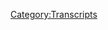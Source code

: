 {{Transcript
    | title         = [[160: January 22-25, 2009]]
    | caption       = [https://knowledgefight.libsyn.com/knowledge-fight-jan-22-25-2009 Listen to this episode on Libsyn]
    | episodeNumber = [[160: January 22-25, 2009|160]]
    | length        = 01:54:49
}}

{{MessageBox
    | header     = Warning: Bot Generated Content
    | text       = This transcript was automatically generated by transcription software and likely contains many mistakes and misattributions. Please check the audio for definitive quotes, attribution, and context.
    | image      = N3yvass4myg91.webp
    | imagewidth = 50px
    | id         = warning
}}

{{TranscriptBlock
    | name      = Unknown Speaker
    | timestamp = 00:00:00.000
    | text      = Andy in Kansas, you're on the air, thanks for holding.
}}

{{TranscriptBlock
    | name      = Unknown Speaker
    | timestamp = 00:00:04.000
    | text      = Hello Alex, I'm a first time caller, I'm a huge fan, I love your work.
}}

{{TranscriptBlock
    | name      = Unknown Speaker
    | timestamp = 00:00:07.280
    | text      = I love you.
}}

{{TranscriptBlock
    | name      = Unknown Speaker
    | timestamp = 00:00:07.759
    | text      = Hey everybody, welcome back to Knowledge Fight, I'm Dan.
}}

{{TranscriptBlock
    | name      = Unknown Speaker
    | timestamp = 00:00:10.240
    | text      = I'm Jordan.
}}

{{TranscriptBlock
    | name      = Unknown Speaker
    | timestamp = 00:00:10.800
    | text      = Welcome back to the pilot co-pilot chair.
}}

{{TranscriptBlock
    | name      = Unknown Speaker
    | timestamp = 00:00:13.279
    | text      = Thank you, sure.
}}

{{TranscriptBlock
    | name      = Unknown Speaker
    | timestamp = 00:00:14.320
    | text      = I'm thrilled to have you, Cthulhu was very unenthusiastic as a co-host.
}}

{{TranscriptBlock
    | name      = Unknown Speaker
    | timestamp = 00:00:17.920
    | text      = Oh yeah?
}}

{{TranscriptBlock
    | name      = Unknown Speaker
    | timestamp = 00:00:18.879
    | text      = Surprising.
}}

{{TranscriptBlock
    | name      = Unknown Speaker
    | timestamp = 00:00:19.519
    | text      = Yeah, absolutely.
}}

{{TranscriptBlock
    | name      = Unknown Speaker
    | timestamp = 00:00:20.800
    | text      = Those elder ones don't really engage with our puny mortal issues.
}}

{{TranscriptBlock
    | name      = Unknown Speaker
    | timestamp = 00:00:24.559
    | text      = Nah, this is petty bullshit, so it's Cthulhu.
}}

{{TranscriptBlock
    | name      = Unknown Speaker
    | timestamp = 00:00:27.280
    | text      = Absolutely.
}}

{{TranscriptBlock
    | name      = Unknown Speaker
    | timestamp = 00:00:28.320
    | text      = But this is a podcast where I know a lot about Alex Jones.
}}

{{TranscriptBlock
    | name      = Unknown Speaker
    | timestamp = 00:00:30.800
    | text      = I don't know anything about Alex Jones.
}}

{{TranscriptBlock
    | name      = Unknown Speaker
    | timestamp = 00:00:32.159
    | text      = I forgot that, what I should have, we're so out of practice here.
}}

{{TranscriptBlock
    | name      = Unknown Speaker
    | timestamp = 00:00:36.719
    | text      = We have a couple days off.
}}

{{TranscriptBlock
    | name      = Unknown Speaker
    | timestamp = 00:00:37.840
    | text      = We take a few days off and it's like, wait, wait, wait, what do we do again?
}}

{{TranscriptBlock
    | name      = Unknown Speaker
    | timestamp = 00:00:41.200
    | text      = I forgot that the introduction is, this is a podcast where we sit around and drink novelty
}}

{{TranscriptBlock
    | name      = Unknown Speaker
    | timestamp = 00:00:44.399
    | text      = beverages and talk about Alex Jones.
}}

{{TranscriptBlock
    | name      = Unknown Speaker
    | timestamp = 00:00:45.679
    | text      = I know, I know.
}}

{{TranscriptBlock
    | name      = Unknown Speaker
    | timestamp = 00:00:47.439
    | text      = And then I usually do an annoying extended bit that no one wants to hear.
}}

{{TranscriptBlock
    | name      = Unknown Speaker
    | timestamp = 00:00:52.560
    | text      = Absurdly long.
}}

{{TranscriptBlock
    | name      = Unknown Speaker
    | timestamp = 00:00:53.520
    | text      = Never anybody is like, oh that was great.
}}

{{TranscriptBlock
    | name      = Unknown Speaker
    | timestamp = 00:00:55.439
    | text      = No one's ever thrilled.
}}

{{TranscriptBlock
    | name      = Unknown Speaker
    | timestamp = 00:00:56.479
    | text      = Uh-uh, no.
}}

{{TranscriptBlock
    | name      = Unknown Speaker
    | timestamp = 00:00:57.759
    | text      = But I'm thrilled about today's show.
}}

{{TranscriptBlock
    | name      = Unknown Speaker
    | timestamp = 00:00:59.679
    | text      = Great transition.
}}

{{TranscriptBlock
    | name      = Unknown Speaker
    | timestamp = 00:01:00.479
    | text      = Thank you.
}}

{{TranscriptBlock
    | name      = Unknown Speaker
    | timestamp = 00:01:01.359
    | text      = Cthulhu did not appreciate this transition.
}}

{{TranscriptBlock
    | name      = Unknown Speaker
    | timestamp = 00:01:03.520
    | text      = Unfortunate.
}}

{{TranscriptBlock
    | name      = Unknown Speaker
    | timestamp = 00:01:04.560
    | text      = Today I got an awesome timeframe for us to go over.
}}

{{TranscriptBlock
    | name      = Unknown Speaker
    | timestamp = 00:01:07.680
    | text      = We're going to be talking about the January 22nd to 25th, 2009 chunk in Alex Jones's
}}

{{TranscriptBlock
    | name      = Unknown Speaker
    | timestamp = 00:01:14.319
    | text      = broadcasting career.
}}

{{TranscriptBlock
    | name      = Unknown Speaker
    | timestamp = 00:01:15.760
    | text      = And man, there's some stuff that's going to blow your mind.
}}

{{TranscriptBlock
    | name      = Unknown Speaker
    | timestamp = 00:01:18.719
    | text      = There's some stuff that blew my mind.
}}

{{TranscriptBlock
    | name      = Unknown Speaker
    | timestamp = 00:01:20.959
    | text      = There's some stuff that should never have happened.
}}

{{TranscriptBlock
    | name      = Unknown Speaker
    | timestamp = 00:01:23.280
    | text      = Okay.
}}

{{TranscriptBlock
    | name      = Unknown Speaker
    | timestamp = 00:01:23.920
    | text      = I want to say this really quick.
}}

{{TranscriptBlock
    | name      = Unknown Speaker
    | timestamp = 00:01:25.200
    | text      = What you're about to witness, what you're about to hear is evidence that 2009 may have
}}

{{TranscriptBlock
    | name      = Unknown Speaker
    | timestamp = 00:01:30.799
    | text      = been the zenith of Alex Jones's mainstream relevance.
}}

{{TranscriptBlock
    | name      = Unknown Speaker
    | timestamp = 00:01:35.359
    | text      = And it plays out in some ways that I don't think any of us could have ever predicted.
}}

{{TranscriptBlock
    | name      = Unknown Speaker
    | timestamp = 00:01:39.920
    | text      = And I think he still thinks he's there, I think, in 2018.
}}

{{TranscriptBlock
    | name      = Unknown Speaker
    | timestamp = 00:01:45.840
    | text      = I'm dancing around this a little bit.
}}

{{TranscriptBlock
    | name      = Unknown Speaker
    | timestamp = 00:01:47.439
    | text      = It'll all make sense.
}}

{{TranscriptBlock
    | name      = Unknown Speaker
    | timestamp = 00:01:48.400
    | text      = Okay.
}}

{{TranscriptBlock
    | name      = Unknown Speaker
    | timestamp = 00:01:48.640
    | text      = I promise.
}}

{{TranscriptBlock
    | name      = Unknown Speaker
    | timestamp = 00:01:49.120
    | text      = I was going to say, is this, are we finding the moment whenever Kylo Ren murders Harrison
}}

{{TranscriptBlock
    | name      = Unknown Speaker
    | timestamp = 00:01:54.879
    | text      = Ford to, to cement his transition to the dark side?
}}

{{TranscriptBlock
    | name      = Unknown Speaker
    | timestamp = 00:01:58.000
    | text      = Is that what we're talking about here?
}}

{{TranscriptBlock
    | name      = Unknown Speaker
    | timestamp = 00:01:59.280
    | text      = No, no, no.
}}

{{TranscriptBlock
    | name      = Unknown Speaker
    | timestamp = 00:02:00.959
    | text      = This is a salad days kind of thing.
}}

{{TranscriptBlock
    | name      = Unknown Speaker
    | timestamp = 00:02:03.040
    | text      = This is, um, looking back at this is like, uh, uh, the halcyon days of Alex Jones being
}}

{{TranscriptBlock
    | name      = Unknown Speaker
    | timestamp = 00:02:09.439
    | text      = relevant to a certain extent.
}}

{{TranscriptBlock
    | name      = Unknown Speaker
    | timestamp = 00:02:12.639
    | text      = I feel like he's more relevant now and less accurate or, or even, all right, Dan, you
}}

{{TranscriptBlock
    | name      = Unknown Speaker
    | timestamp = 00:02:19.199
    | text      = are gesticulating wildly at me.
}}

{{TranscriptBlock
    | name      = Unknown Speaker
    | timestamp = 00:02:21.199
    | text      = This is why I shouldn't have said anything and just let this happen, but I want people,
}}

{{TranscriptBlock
    | name      = Unknown Speaker
    | timestamp = 00:02:24.400
    | text      = I want people to get excited for some of this weird shit and then, uh, uh, something really
}}

{{TranscriptBlock
    | name      = Unknown Speaker
    | timestamp = 00:02:29.199
    | text      = profoundly fucked up that we're going to talk about at the end of this episode.
}}

{{TranscriptBlock
    | name      = Unknown Speaker
    | timestamp = 00:02:32.080
    | text      = Some slime shit, some, some young thuggery, so to speak.
}}

{{TranscriptBlock
    | name      = Unknown Speaker
    | timestamp = 00:02:36.000
    | text      = This is some, it's, it's messed up, but what's not messed up is, uh, our new donors.
}}

{{TranscriptBlock
    | name      = Unknown Speaker
    | timestamp = 00:02:42.240
    | text      = Like to give a shout out to a couple of new policy wonks out there.
}}

{{TranscriptBlock
    | name      = Unknown Speaker
    | timestamp = 00:02:44.879
    | text      = What's going on?
}}

{{TranscriptBlock
    | name      = Unknown Speaker
    | timestamp = 00:02:45.360
    | text      = Oh, this gentleman, uh, used to donate to the show, uh, and is back donating to the
}}

{{TranscriptBlock
    | name      = Unknown Speaker
    | timestamp = 00:02:49.360
    | text      = show, super thrilled to have him back.
}}

{{TranscriptBlock
    | name      = Unknown Speaker
    | timestamp = 00:02:51.199
    | text      = I'm not sure if I should even bring that up and call him a prodigal son.
}}

{{TranscriptBlock
    | name      = Unknown Speaker
    | timestamp = 00:02:54.240
    | text      = Yeah.
}}

{{TranscriptBlock
    | name      = Unknown Speaker
    | timestamp = 00:02:54.400
    | text      = I don't know.
}}

{{TranscriptBlock
    | name      = Unknown Speaker
    | timestamp = 00:02:54.879
    | text      = I don't know what your point is.
}}

{{TranscriptBlock
    | name      = Unknown Speaker
    | timestamp = 00:02:56.719
    | text      = He sent me a very nice email and I appreciate it very much.
}}

{{TranscriptBlock
    | name      = Unknown Speaker
    | timestamp = 00:02:59.439
    | text      = And we're thrilled that you are once again a policy wonk.
}}

{{TranscriptBlock
    | name      = Unknown Speaker
    | timestamp = 00:03:02.240
    | text      = So thank you very much out there, Phil.
}}

{{TranscriptBlock
    | name      = Unknown Speaker
    | timestamp = 00:03:04.560
    | text      = I'm a policy wonk.
}}

{{TranscriptBlock
    | name      = Unknown Speaker
    | timestamp = 00:03:05.840
    | text      = Means a lot.
}}

{{TranscriptBlock
    | name      = Unknown Speaker
    | timestamp = 00:03:06.319
    | text      = Thank you so much.
}}

{{TranscriptBlock
    | name      = Unknown Speaker
    | timestamp = 00:03:06.879
    | text      = Thank you very much, Phil.
}}

{{TranscriptBlock
    | name      = Unknown Speaker
    | timestamp = 00:03:08.080
    | text      = It's, it's, uh, I, I was waiting for Dan to have a very defensive, like, yeah, that's
}}

{{TranscriptBlock
    | name      = Unknown Speaker
    | timestamp = 00:03:13.439
    | text      = right.
}}

{{TranscriptBlock
    | name      = Unknown Speaker
    | timestamp = 00:03:13.680
    | text      = You are going to donate to our show.
}}

{{TranscriptBlock
    | name      = Unknown Speaker
    | timestamp = 00:03:15.520
    | text      = God damn it.
}}

{{TranscriptBlock
    | name      = Unknown Speaker
    | timestamp = 00:03:16.159
    | text      = That's how good we are.
}}

{{TranscriptBlock
    | name      = Unknown Speaker
    | timestamp = 00:03:17.360
    | text      = No, no, no, no, no, no, no.
}}

{{TranscriptBlock
    | name      = Unknown Speaker
    | timestamp = 00:03:19.280
    | text      = You didn't leave the email.
}}

{{TranscriptBlock
    | name      = Unknown Speaker
    | timestamp = 00:03:20.319
    | text      = I saw it in your heart.
}}

{{TranscriptBlock
    | name      = Unknown Speaker
    | timestamp = 00:03:23.039
    | text      = Not at all.
}}

{{TranscriptBlock
    | name      = Unknown Speaker
    | timestamp = 00:03:23.759
    | text      = I didn't have people listening and it's, uh, so much icing on top that anyone supports
}}

{{TranscriptBlock
    | name      = Unknown Speaker
    | timestamp = 00:03:27.599
    | text      = the show.
}}

{{TranscriptBlock
    | name      = Unknown Speaker
    | timestamp = 00:03:27.840
    | text      = Absolutely.
}}

{{TranscriptBlock
    | name      = Unknown Speaker
    | timestamp = 00:03:28.479
    | text      = Uh, we appreciate, uh, also our other new policy wonk out there.
}}

{{TranscriptBlock
    | name      = Unknown Speaker
    | timestamp = 00:03:31.520
    | text      = What's going on, Justin?
}}

{{TranscriptBlock
    | name      = Unknown Speaker
    | timestamp = 00:03:33.280
    | text      = I'm a policy wonk.
}}

{{TranscriptBlock
    | name      = Unknown Speaker
    | timestamp = 00:03:34.400
    | text      = Thank you so much.
}}

{{TranscriptBlock
    | name      = Unknown Speaker
    | timestamp = 00:03:35.039
    | text      = Hey Justin, welcome.
}}

{{TranscriptBlock
    | name      = Unknown Speaker
    | timestamp = 00:03:36.800
    | text      = We appreciate it.
}}

{{TranscriptBlock
    | name      = Unknown Speaker
    | timestamp = 00:03:37.599
    | text      = And this is a new level of, uh, we're, we have to create a new level of policy wonk.
}}

{{TranscriptBlock
    | name      = Unknown Speaker
    | timestamp = 00:03:43.280
    | text      = We now have, for now we have a policy wonk, foreign policy wonk globalist technocrat.
}}

{{TranscriptBlock
    | name      = Unknown Speaker
    | timestamp = 00:03:49.520
    | text      = I don't understand why we have any of these levels.
}}

{{TranscriptBlock
    | name      = Unknown Speaker
    | timestamp = 00:03:51.759
    | text      = I'm shocked that anybody donates us at all.
}}

{{TranscriptBlock
    | name      = Unknown Speaker
    | timestamp = 00:03:54.000
    | text      = It's insane.
}}

{{TranscriptBlock
    | name      = Unknown Speaker
    | timestamp = 00:03:54.560
    | text      = Yeah.
}}

{{TranscriptBlock
    | name      = Unknown Speaker
    | timestamp = 00:03:54.800
    | text      = But on our next level, our next episode, we have a brand new level that we're going to
}}

{{TranscriptBlock
    | name      = Unknown Speaker
    | timestamp = 00:03:59.680
    | text      = be revealing and I'm not going to, this is turning into some Dragon Ball Z type shit.
}}

{{TranscriptBlock
    | name      = Unknown Speaker
    | timestamp = 00:04:04.719
    | text      = Like every time we get somebody, all of a sudden there's Super Saiyan level three.
}}

{{TranscriptBlock
    | name      = Unknown Speaker
    | timestamp = 00:04:09.120
    | text      = What's going on here?
}}

{{TranscriptBlock
    | name      = Unknown Speaker
    | timestamp = 00:04:10.159
    | text      = Well, we're sort of flying by the seat of our pants, but it's true.
}}

{{TranscriptBlock
    | name      = Unknown Speaker
    | timestamp = 00:04:12.639
    | text      = But certain circumstances come up in life that necessitate it.
}}

{{TranscriptBlock
    | name      = Unknown Speaker
    | timestamp = 00:04:16.480
    | text      = And one of those circumstances happened this week.
}}

{{TranscriptBlock
    | name      = Unknown Speaker
    | timestamp = 00:04:19.120
    | text      = Um, it came to our attention, thank you to, uh, policy wonk, Brian, uh, posted in our
}}

{{TranscriptBlock
    | name      = Unknown Speaker
    | timestamp = 00:04:24.240
    | text      = Facebook group, go home and tell your mother you're brilliant.
}}

{{TranscriptBlock
    | name      = Unknown Speaker
    | timestamp = 00:04:26.480
    | text      = That someone was selling a bunch of old info Wars magazines.
}}

{{TranscriptBlock
    | name      = Unknown Speaker
    | timestamp = 00:04:30.240
    | text      = Oh, that's right.
}}

{{TranscriptBlock
    | name      = Unknown Speaker
    | timestamp = 00:04:31.759
    | text      = You told me about this and a listener, a current technocrat already came through, bought them
}}

{{TranscriptBlock
    | name      = Unknown Speaker
    | timestamp = 00:04:39.360
    | text      = and got them sent to my house.
}}

{{TranscriptBlock
    | name      = Unknown Speaker
    | timestamp = 00:04:40.720
    | text      = Ridiculous.
}}

{{TranscriptBlock
    | name      = Unknown Speaker
    | timestamp = 00:04:41.279
    | text      = So I have an entire collection of info Wars magazine.
}}

{{TranscriptBlock
    | name      = Unknown Speaker
    | timestamp = 00:04:45.680
    | text      = Holy shit.
}}

{{TranscriptBlock
    | name      = Unknown Speaker
    | timestamp = 00:04:46.399
    | text      = Info Wars magazine 2013 2013.
}}

{{TranscriptBlock
    | name      = Unknown Speaker
    | timestamp = 00:04:50.240
    | text      = There's a year.
}}

{{TranscriptBlock
    | name      = Unknown Speaker
    | timestamp = 00:04:51.120
    | text      = Democracy dies.
}}

{{TranscriptBlock
    | name      = Unknown Speaker
    | timestamp = 00:04:52.000
    | text      = There's some interesting things to learn in there about their positions on Sandy hook.
}}

{{TranscriptBlock
    | name      = Unknown Speaker
    | timestamp = 00:04:55.600
    | text      = Oh no.
}}

{{TranscriptBlock
    | name      = Unknown Speaker
    | timestamp = 00:04:56.399
    | text      = Among other things.
}}

{{TranscriptBlock
    | name      = Unknown Speaker
    | timestamp = 00:04:57.040
    | text      = They wrote them down in the real world too.
}}

{{TranscriptBlock
    | name      = Unknown Speaker
    | timestamp = 00:05:00.319
    | text      = That's a bad idea.
}}

{{TranscriptBlock
    | name      = Unknown Speaker
    | timestamp = 00:05:01.360
    | text      = I've gotten, I've gotten through reading one of them entirely.
}}

{{TranscriptBlock
    | name      = Unknown Speaker
    | timestamp = 00:05:04.560
    | text      = And first of all, I mean so much, so many thank yous to Keegan.
}}

{{TranscriptBlock
    | name      = Unknown Speaker
    | timestamp = 00:05:07.360
    | text      = That's amazing.
}}

{{TranscriptBlock
    | name      = Unknown Speaker
    | timestamp = 00:05:08.000
    | text      = Yeah, no, it's incredible.
}}

{{TranscriptBlock
    | name      = Unknown Speaker
    | timestamp = 00:05:09.040
    | text      = And it's the beginning of our library that we're going to be creating about Alex Jones,
}}

{{TranscriptBlock
    | name      = Unknown Speaker
    | timestamp = 00:05:13.360
    | text      = which is the knock Memorial library of bullshit and lies as named by Keegan.
}}

{{TranscriptBlock
    | name      = Unknown Speaker
    | timestamp = 00:05:19.839
    | text      = Very excited about that, but I gotta say, I gotta say it's terrible writing.
}}

{{TranscriptBlock
    | name      = Unknown Speaker
    | timestamp = 00:05:23.600
    | text      = But Obama is also building that one in Chicago too.
}}

{{TranscriptBlock
    | name      = Unknown Speaker
    | timestamp = 00:05:26.160
    | text      = Absolutely crazy.
}}

{{TranscriptBlock
    | name      = Unknown Speaker
    | timestamp = 00:05:28.079
    | text      = He's really on top of it.
}}

{{TranscriptBlock
    | name      = Unknown Speaker
    | timestamp = 00:05:29.920
    | text      = It's terrible writing, but man, the graphic design work is on point.
}}

{{TranscriptBlock
    | name      = Unknown Speaker
    | timestamp = 00:05:34.480
    | text      = Oh yeah.
}}

{{TranscriptBlock
    | name      = Unknown Speaker
    | timestamp = 00:05:34.959
    | text      = I don't know who's doing this graphic design, but it's slick, man.
}}

{{TranscriptBlock
    | name      = Unknown Speaker
    | timestamp = 00:05:38.639
    | text      = It looks good.
}}

{{TranscriptBlock
    | name      = Unknown Speaker
    | timestamp = 00:05:39.759
    | text      = Okay.
}}

{{TranscriptBlock
    | name      = Unknown Speaker
    | timestamp = 00:05:40.079
    | text      = I'm going to post some pictures of it, but like, there's some like, Oh wow.
}}

{{TranscriptBlock
    | name      = Unknown Speaker
    | timestamp = 00:05:44.000
    | text      = It's so it's the guys who do sky mall.
}}

{{TranscriptBlock
    | name      = Unknown Speaker
    | timestamp = 00:05:45.920
    | text      = Is it the same one?
}}

{{TranscriptBlock
    | name      = Unknown Speaker
    | timestamp = 00:05:47.519
    | text      = It's so, so miles above sky mall.
}}

{{TranscriptBlock
    | name      = Unknown Speaker
    | timestamp = 00:05:50.879
    | text      = All right.
}}

{{TranscriptBlock
    | name      = Unknown Speaker
    | timestamp = 00:05:51.360
    | text      = All right.
}}

{{TranscriptBlock
    | name      = Unknown Speaker
    | timestamp = 00:05:51.759
    | text      = All right, Dan.
}}

{{TranscriptBlock
    | name      = Unknown Speaker
    | timestamp = 00:05:52.319
    | text      = Let's see if I can find this one that really just blew my mind.
}}

{{TranscriptBlock
    | name      = Unknown Speaker
    | timestamp = 00:05:55.199
    | text      = Great puns.
}}

{{TranscriptBlock
    | name      = Unknown Speaker
    | timestamp = 00:05:55.920
    | text      = There's one right here and I'll post a picture of it on our website.
}}

{{TranscriptBlock
    | name      = Unknown Speaker
    | timestamp = 00:05:59.360
    | text      = Look at this shit.
}}

{{TranscriptBlock
    | name      = Unknown Speaker
    | timestamp = 00:06:00.319
    | text      = Oh my God.
}}

{{TranscriptBlock
    | name      = Unknown Speaker
    | timestamp = 00:06:01.199
    | text      = There are dinosaurs with fucking MSNBC and CNN and new media is a meteor and there's
}}

{{TranscriptBlock
    | name      = Unknown Speaker
    | timestamp = 00:06:06.959
    | text      = a volcano going off.
}}

{{TranscriptBlock
    | name      = Unknown Speaker
    | timestamp = 00:06:08.399
    | text      = Damn it.
}}

{{TranscriptBlock
    | name      = Unknown Speaker
    | timestamp = 00:06:08.879
    | text      = I mean, this is great.
}}

{{TranscriptBlock
    | name      = Unknown Speaker
    | timestamp = 00:06:10.079
    | text      = This is, this is great graphic design work.
}}

{{TranscriptBlock
    | name      = Unknown Speaker
    | timestamp = 00:06:12.399
    | text      = Yeah, no, that's pretty good.
}}

{{TranscriptBlock
    | name      = Unknown Speaker
    | timestamp = 00:06:14.000
    | text      = It's eye grabbing.
}}

{{TranscriptBlock
    | name      = Unknown Speaker
    | timestamp = 00:06:15.360
    | text      = Anyway, uh, we appreciate it so much.
}}

{{TranscriptBlock
    | name      = Unknown Speaker
    | timestamp = 00:06:17.279
    | text      = Thank you, Keegan.
}}

{{TranscriptBlock
    | name      = Unknown Speaker
    | timestamp = 00:06:18.079
    | text      = And uh, thank you all and everybody out there.
}}

{{TranscriptBlock
    | name      = Unknown Speaker
    | timestamp = 00:06:20.399
    | text      = And it's even debuting the new level that Keegan has achieved.
}}

{{TranscriptBlock
    | name      = Unknown Speaker
    | timestamp = 00:06:25.360
    | text      = Yes.
}}

{{TranscriptBlock
    | name      = Unknown Speaker
    | timestamp = 00:06:25.680
    | text      = And we would be doing that right now, but I forgot to make the sound.
}}

{{TranscriptBlock
    | name      = Unknown Speaker
    | timestamp = 00:06:27.920
    | text      = There that'll happen.
}}

{{TranscriptBlock
    | name      = Unknown Speaker
    | timestamp = 00:06:29.199
    | text      = That'll happen.
}}

{{TranscriptBlock
    | name      = Unknown Speaker
    | timestamp = 00:06:29.839
    | text      = Let's just be perfectly honest about it.
}}

{{TranscriptBlock
    | name      = Unknown Speaker
    | timestamp = 00:06:31.920
    | text      = It looks like the cover that you specifically chose has an eerie resemblance to our poster
}}

{{TranscriptBlock
    | name      = Unknown Speaker
    | timestamp = 00:06:36.959
    | text      = where in the volcano is in the background and I could definitely see you tackling Alex
}}

{{TranscriptBlock
    | name      = Unknown Speaker
    | timestamp = 00:06:40.879
    | text      = Jones volcano.
}}

{{TranscriptBlock
    | name      = Unknown Speaker
    | timestamp = 00:06:42.560
    | text      = Yeah, yeah, for sure.
}}

{{TranscriptBlock
    | name      = Unknown Speaker
    | timestamp = 00:06:44.399
    | text      = Anyway.
}}

{{TranscriptBlock
    | name      = Unknown Speaker
    | timestamp = 00:06:45.040
    | text      = Yes.
}}

{{TranscriptBlock
    | name      = Unknown Speaker
    | timestamp = 00:06:45.600
    | text      = Um, speaking of Alex Jones, that was the worst.
}}

{{TranscriptBlock
    | name      = Unknown Speaker
    | timestamp = 00:06:48.560
    | text      = That was the worst transition.
}}

{{TranscriptBlock
    | name      = Unknown Speaker
    | timestamp = 00:06:50.000
    | text      = Let's mark it.
}}

{{TranscriptBlock
    | name      = Unknown Speaker
    | timestamp = 00:06:50.959
    | text      = What do, what's the day?
}}

{{TranscriptBlock
    | name      = Unknown Speaker
    | timestamp = 00:06:52.000
    | text      = Yeah, shit.
}}

{{TranscriptBlock
    | name      = Unknown Speaker
    | timestamp = 00:06:52.879
    | text      = May, uh, May 13th at 4 46 PM.
}}

{{TranscriptBlock
    | name      = Unknown Speaker
    | timestamp = 00:06:56.639
    | text      = Time transitions died.
}}

{{TranscriptBlock
    | name      = Unknown Speaker
    | timestamp = 00:06:58.720
    | text      = Um, but my love of, uh, talking about bullshit has not.
}}

{{TranscriptBlock
    | name      = Unknown Speaker
    | timestamp = 00:07:02.000
    | text      = There we go.
}}

{{TranscriptBlock
    | name      = Unknown Speaker
    | timestamp = 00:07:03.120
    | text      = Transitions back on point.
}}

{{TranscriptBlock
    | name      = Unknown Speaker
    | timestamp = 00:07:04.399
    | text      = That's right back, back to fire by Fred.
}}

{{TranscriptBlock
    | name      = Unknown Speaker
    | timestamp = 00:07:06.480
    | text      = So we start on January 22nd, 2004.
}}

{{TranscriptBlock
    | name      = Unknown Speaker
    | timestamp = 00:07:09.920
    | text      = And it's really interesting that, uh, if you look at the history of the tea party, it says
}}

{{TranscriptBlock
    | name      = Unknown Speaker
    | timestamp = 00:07:14.560
    | text      = one of the things that's going to be very, uh, a big piece of what we're looking at as
}}

{{TranscriptBlock
    | name      = Unknown Speaker
    | timestamp = 00:07:18.160
    | text      = we go forward from 2009.
}}

{{TranscriptBlock
    | name      = Unknown Speaker
    | timestamp = 00:07:20.560
    | text      = If you look at it, it all grew basically out of, um, some of the Koch foundations, like
}}

{{TranscriptBlock
    | name      = Unknown Speaker
    | timestamp = 00:07:25.519
    | text      = freedom works and Americans for prosperity.
}}

{{TranscriptBlock
    | name      = Unknown Speaker
    | timestamp = 00:07:28.079
    | text      = They funded a bunch of the shit like Glenn Beck.
}}

{{TranscriptBlock
    | name      = Unknown Speaker
    | timestamp = 00:07:30.160
    | text      = They basically bolstered him to, uh, to relevance by buying up all of his books.
}}

{{TranscriptBlock
    | name      = Unknown Speaker
    | timestamp = 00:07:34.399
    | text      = So they'd be bestsellers.
}}

{{TranscriptBlock
    | name      = Unknown Speaker
    | timestamp = 00:07:35.600
    | text      = Right for, uh, ads on his show when he couldn't get sponsors.
}}

{{TranscriptBlock
    | name      = Unknown Speaker
    | timestamp = 00:07:39.360
    | text      = So good.
}}

{{TranscriptBlock
    | name      = Unknown Speaker
    | timestamp = 00:07:40.240
    | text      = So I love it.
}}

{{TranscriptBlock
    | name      = Unknown Speaker
    | timestamp = 00:07:41.199
    | text      = I love whenever a small amount of billionaires control all the finances.
}}

{{TranscriptBlock
    | name      = Unknown Speaker
    | timestamp = 00:07:45.040
    | text      = So now the thing that's interesting about that and everything is that citizens, I'm
}}

{{TranscriptBlock
    | name      = Unknown Speaker
    | timestamp = 00:07:49.439
    | text      = sorry, Americans for prosperity and freedom works are two, uh, think tanks that were run.
}}

{{TranscriptBlock
    | name      = Unknown Speaker
    | timestamp = 00:07:53.759
    | text      = Yes.
}}

{{TranscriptBlock
    | name      = Unknown Speaker
    | timestamp = 00:07:54.160
    | text      = They split out of a group that was founded by David Koch and Charles Koch and Koch industries
}}

{{TranscriptBlock
    | name      = Unknown Speaker
    | timestamp = 00:07:59.600
    | text      = in 1984 called citizens for a sound economy.
}}

{{TranscriptBlock
    | name      = Unknown Speaker
    | timestamp = 00:08:03.120
    | text      = Now, you know who the first, uh, chairperson of, uh, citizens for a sound economy was when
}}

{{TranscriptBlock
    | name      = Unknown Speaker
    | timestamp = 00:08:10.720
    | text      = they founded it in 1984?
}}

{{TranscriptBlock
    | name      = Unknown Speaker
    | timestamp = 00:08:12.319
    | text      = I mean, fuck it at this point, Oliver North.
}}

{{TranscriptBlock
    | name      = Unknown Speaker
    | timestamp = 00:08:14.399
    | text      = Ron Paul.
}}

{{TranscriptBlock
    | name      = Unknown Speaker
    | timestamp = 00:08:16.560
    | text      = Okay.
}}

{{TranscriptBlock
    | name      = Unknown Speaker
    | timestamp = 00:08:17.120
    | text      = Interesting connections.
}}

{{TranscriptBlock
    | name      = Unknown Speaker
    | timestamp = 00:08:18.560
    | text      = That sounds right.
}}

{{TranscriptBlock
    | name      = Unknown Speaker
    | timestamp = 00:08:19.199
    | text      = Interesting connections going around.
}}

{{TranscriptBlock
    | name      = Unknown Speaker
    | timestamp = 00:08:22.000
    | text      = And so at this point, um, in 2009, January 22nd is two days before, uh, a gentleman by
}}

{{TranscriptBlock
    | name      = Unknown Speaker
    | timestamp = 00:08:28.560
    | text      = the name of Trevor Leach, who is the chairman of the young Americans for liberty, which
}}

{{TranscriptBlock
    | name      = Unknown Speaker
    | timestamp = 00:08:32.480
    | text      = was aptly named if he is a young American and a young conservative.
}}

{{TranscriptBlock
    | name      = Unknown Speaker
    | timestamp = 00:08:36.639
    | text      = Oh yeah.
}}

{{TranscriptBlock
    | name      = Unknown Speaker
    | timestamp = 00:08:37.120
    | text      = He is a leech on the fucking planet.
}}

{{TranscriptBlock
    | name      = Unknown Speaker
    | timestamp = 00:08:39.279
    | text      = He's a chairman of the, uh, young Americans for liberty, which is a group that sprung
}}

{{TranscriptBlock
    | name      = Unknown Speaker
    | timestamp = 00:08:43.039
    | text      = out of Ron Paul's failed presidential campaign, uh, from the last election.
}}

{{TranscriptBlock
    | name      = Unknown Speaker
    | timestamp = 00:08:46.879
    | text      = Right.
}}

{{TranscriptBlock
    | name      = Unknown Speaker
    | timestamp = 00:08:47.200
    | text      = So he organized what he was calling a tea party to protest the obesity taxes that, uh,
}}

{{TranscriptBlock
    | name      = Unknown Speaker
    | timestamp = 00:08:52.799
    | text      = that the new, the governor of New York had put in place, you know, in terms of like,
}}

{{TranscriptBlock
    | name      = Unknown Speaker
    | timestamp = 00:08:56.639
    | text      = can't buy, uh, large sodas and shit like that already.
}}

{{TranscriptBlock
    | name      = Unknown Speaker
    | timestamp = 00:09:00.720
    | text      = Right.
}}

{{TranscriptBlock
    | name      = Unknown Speaker
    | timestamp = 00:09:01.039
    | text      = So that was on January 24th and many people view it as sort of the kickoff of what would
}}

{{TranscriptBlock
    | name      = Unknown Speaker
    | timestamp = 00:09:06.639
    | text      = end up becoming these series.
}}

{{TranscriptBlock
    | name      = Unknown Speaker
    | timestamp = 00:09:08.559
    | text      = And a lot of it's probably copycat, but a lot of it is also interconnected through coke
}}

{{TranscriptBlock
    | name      = Unknown Speaker
    | timestamp = 00:09:13.919
    | text      = think tanks.
}}

{{TranscriptBlock
    | name      = Unknown Speaker
    | timestamp = 00:09:14.480
    | text      = No, every, every, uh, metaphor we should use to describe these people is akin to the serial
}}

{{TranscriptBlock
    | name      = Unknown Speaker
    | timestamp = 00:09:19.600
    | text      = killer or a kidnapper.
}}

{{TranscriptBlock
    | name      = Unknown Speaker
    | timestamp = 00:09:20.960
    | text      = Well, what they use, uh, in, uh, that, uh, Jane Meyer's book, I'm not sure if she coined
}}

{{TranscriptBlock
    | name      = Unknown Speaker
    | timestamp = 00:09:25.039
    | text      = it, uh, but that book Dark Money, they talk about it as the, uh, the coke-topus.
}}

{{TranscriptBlock
    | name      = Unknown Speaker
    | timestamp = 00:09:29.039
    | text      = The coke-topus?
}}

{{TranscriptBlock
    | name      = Unknown Speaker
    | timestamp = 00:09:29.840
    | text      = The, uh, the cokes with their tentacles going out in all directions.
}}

{{TranscriptBlock
    | name      = Unknown Speaker
    | timestamp = 00:09:34.399
    | text      = And I didn't, uh, didn't Taibbi have a, have a similar octopus based metaphor for Goldman
}}

{{TranscriptBlock
    | name      = Unknown Speaker
    | timestamp = 00:09:41.279
    | text      = Sachs?
}}

{{TranscriptBlock
    | name      = Unknown Speaker
    | timestamp = 00:09:41.919
    | text      = Look, it's a great metaphor.
}}

{{TranscriptBlock
    | name      = Unknown Speaker
    | timestamp = 00:09:43.759
    | text      = It's a good metaphor.
}}

{{TranscriptBlock
    | name      = Unknown Speaker
    | timestamp = 00:09:44.639
    | text      = Everyone knows visually what an octopus is and the way that the word octopus works, you
}}

{{TranscriptBlock
    | name      = Unknown Speaker
    | timestamp = 00:09:50.399
    | text      = can put in a lot of different things there.
}}

{{TranscriptBlock
    | name      = Unknown Speaker
    | timestamp = 00:09:51.759
    | text      = Yeah, but see, here's what I'm saying.
}}

{{TranscriptBlock
    | name      = Unknown Speaker
    | timestamp = 00:09:53.360
    | text      = All right.
}}

{{TranscriptBlock
    | name      = Unknown Speaker
    | timestamp = 00:09:53.679
    | text      = We got octopus, no, no, I'm saying, okay, but if we're going to
}}

{{TranscriptBlock
    | name      = Unknown Speaker
    | timestamp = 00:09:59.519
    | text      = stick in the same family, why not go with a cocalfish?
}}

{{TranscriptBlock
    | name      = Unknown Speaker
    | timestamp = 00:10:02.720
    | text      = You know, you got, it's, it's, uh, uh, it's perfect and camouflaging itself amongst all
}}

{{TranscriptBlock
    | name      = Unknown Speaker
    | timestamp = 00:10:08.000
    | text      = of these other white nationalist bullshit.
}}

{{TranscriptBlock
    | name      = Unknown Speaker
    | timestamp = 00:10:10.559
    | text      = I'm going to, I'm going to stick with cocalfish.
}}

{{TranscriptBlock
    | name      = Unknown Speaker
    | timestamp = 00:10:12.639
    | text      = Uh, citizens for a sound economic squid.
}}

{{TranscriptBlock
    | name      = Unknown Speaker
    | timestamp = 00:10:16.480
    | text      = Doesn't work.
}}

{{TranscriptBlock
    | name      = Unknown Speaker
    | timestamp = 00:10:16.960
    | text      = Economist squid?
}}

{{TranscriptBlock
    | name      = Unknown Speaker
    | timestamp = 00:10:17.840
    | text      = Yeah, it doesn't work.
}}

{{TranscriptBlock
    | name      = Unknown Speaker
    | timestamp = 00:10:19.919
    | text      = So anyway, the reason that I give a lot of this, um, sort of preamble is because something
}}

{{TranscriptBlock
    | name      = Unknown Speaker
    | timestamp = 00:10:25.120
    | text      = happened, the way Alex starts out the show on January 22nd makes me think he's not aware
}}

{{TranscriptBlock
    | name      = Unknown Speaker
    | timestamp = 00:10:30.960
    | text      = of a lot of those forces that are at play.
}}

{{TranscriptBlock
    | name      = Unknown Speaker
    | timestamp = 00:10:33.120
    | text      = Okay.
}}

{{TranscriptBlock
    | name      = Unknown Speaker
    | timestamp = 00:10:33.440
    | text      = The funding that led to the Coke party or the Coke party.
}}

{{TranscriptBlock
    | name      = Unknown Speaker
    | timestamp = 00:10:36.960
    | text      = Well, that's what it is.
}}

{{TranscriptBlock
    | name      = Unknown Speaker
    | timestamp = 00:10:39.039
    | text      = The tea party, all that stuff is already in the works and it's getting ready to bubble
}}

{{TranscriptBlock
    | name      = Unknown Speaker
    | timestamp = 00:10:43.519
    | text      = over because the, uh, the, uh, the formal, um, the protests that went like larger nationwide
}}

{{TranscriptBlock
    | name      = Unknown Speaker
    | timestamp = 00:10:49.840
    | text      = were in February and, uh, in the months after that when, uh, Fox news started covering it
}}

{{TranscriptBlock
    | name      = Unknown Speaker
    | timestamp = 00:10:55.440
    | text      = and all that shit.
}}

{{TranscriptBlock
    | name      = Unknown Speaker
    | timestamp = 00:10:56.320
    | text      = But at this point it is, it is like, it's a little bit under the surface, even to someone
}}

{{TranscriptBlock
    | name      = Unknown Speaker
    | timestamp = 00:11:03.120
    | text      = like Alex, who's best friends with Ron Paul and is the leader of the Liberty movement.
}}

{{TranscriptBlock
    | name      = Unknown Speaker
    | timestamp = 00:11:09.039
    | text      = Ostensibly.
}}

{{TranscriptBlock
    | name      = Unknown Speaker
    | timestamp = 00:11:09.919
    | text      = Right.
}}

{{TranscriptBlock
    | name      = Unknown Speaker
    | timestamp = 00:11:10.240
    | text      = But it's important because listen to this clip.
}}

{{TranscriptBlock
    | name      = Unknown Speaker
    | timestamp = 00:11:12.799
    | text      = It just, it shows a lack of awareness of forces at play.
}}

{{TranscriptBlock
    | name      = Unknown Speaker
    | timestamp = 00:11:16.080
    | text      = I was up here at midnight last night and, uh, saw a clip on Yahoo news.
}}

{{TranscriptBlock
    | name      = Unknown Speaker
    | timestamp = 00:11:23.440
    | text      = I think we sent it to the webmasters.
}}

{{TranscriptBlock
    | name      = Unknown Speaker
    | timestamp = 00:11:24.799
    | text      = They're posting it on info wars.com and prison planet.com.
}}

{{TranscriptBlock
    | name      = Unknown Speaker
    | timestamp = 00:11:27.200
    | text      = We'll play it later.
}}

{{TranscriptBlock
    | name      = Unknown Speaker
    | timestamp = 00:11:27.759
    | text      = We have time of Glenn Beck of all people with Ron Paul yesterday saying world governments
}}

{{TranscriptBlock
    | name      = Unknown Speaker
    | timestamp = 00:11:34.159
    | text      = taking over through the banks.
}}

{{TranscriptBlock
    | name      = Unknown Speaker
    | timestamp = 00:11:36.000
    | text      = Both parties are controlled.
}}

{{TranscriptBlock
    | name      = Unknown Speaker
    | timestamp = 00:11:38.639
    | text      = This is a world government.
}}

{{TranscriptBlock
    | name      = Unknown Speaker
    | timestamp = 00:11:40.559
    | text      = And then he read a founding father quote about banks being more dangerous than standing armies
}}

{{TranscriptBlock
    | name      = Unknown Speaker
    | timestamp = 00:11:44.639
    | text      = that would overthrow America.
}}

{{TranscriptBlock
    | name      = Unknown Speaker
    | timestamp = 00:11:47.759
    | text      = It was like Alex Jones had suddenly possessed Glenn Beck on Fox news.
}}

{{TranscriptBlock
    | name      = Unknown Speaker
    | timestamp = 00:11:52.159
    | text      = And then Ron Paul came in and agreed.
}}

{{TranscriptBlock
    | name      = Unknown Speaker
    | timestamp = 00:11:54.240
    | text      = So I don't even know what that means.
}}

{{TranscriptBlock
    | name      = Unknown Speaker
    | timestamp = 00:11:56.240
    | text      = I guess the establishment thinks Fox news is so discredited with the public that if
}}

{{TranscriptBlock
    | name      = Unknown Speaker
    | timestamp = 00:12:00.240
    | text      = Fox news comes out and talks like Alex Jones, that somehow, so in a way this is starting
}}

{{TranscriptBlock
    | name      = Unknown Speaker
    | timestamp = 00:12:05.840
    | text      = to come out, but no one is talking or discussing the fact that they are about to pub lick Lee.
}}

{{TranscriptBlock
    | name      = Unknown Speaker
    | timestamp = 00:12:12.480
    | text      = I mean, the mainstream news is admitting they're doing it, but then our own movement that's
}}

{{TranscriptBlock
    | name      = Unknown Speaker
    | timestamp = 00:12:17.440
    | text      = been right all along cannot come to grips with the fact that it's actually happening
}}

{{TranscriptBlock
    | name      = Unknown Speaker
    | timestamp = 00:12:22.080
    | text      = now.
}}

{{TranscriptBlock
    | name      = Unknown Speaker
    | timestamp = 00:12:22.399
    | text      = It's here in the next two, three weeks.
}}

{{TranscriptBlock
    | name      = Unknown Speaker
    | timestamp = 00:12:26.240
    | text      = It's here, ladies and gentlemen, racistly.
}}

{{TranscriptBlock
    | name      = Unknown Speaker
    | timestamp = 00:12:29.279
    | text      = So in the next two to three weeks, he's saying that they're going to collapse everything.
}}

{{TranscriptBlock
    | name      = Unknown Speaker
    | timestamp = 00:12:33.120
    | text      = Yeah.
}}

{{TranscriptBlock
    | name      = Unknown Speaker
    | timestamp = 00:12:33.519
    | text      = So that prediction didn't come true.
}}

{{TranscriptBlock
    | name      = Unknown Speaker
    | timestamp = 00:12:35.279
    | text      = No, it did.
}}

{{TranscriptBlock
    | name      = Unknown Speaker
    | timestamp = 00:12:36.000
    | text      = They were right the whole time.
}}

{{TranscriptBlock
    | name      = Unknown Speaker
    | timestamp = 00:12:37.120
    | text      = Didn't they were on the forefront.
}}

{{TranscriptBlock
    | name      = Unknown Speaker
    | timestamp = 00:12:38.960
    | text      = You've always been right.
}}

{{TranscriptBlock
    | name      = Unknown Speaker
    | timestamp = 00:12:40.000
    | text      = If even he knows it, if Fox news is talking like him, they've been totally discredited.
}}

{{TranscriptBlock
    | name      = Unknown Speaker
    | timestamp = 00:12:45.519
    | text      = Yeah.
}}

{{TranscriptBlock
    | name      = Unknown Speaker
    | timestamp = 00:12:46.159
    | text      = Even he is aware of that.
}}

{{TranscriptBlock
    | name      = Unknown Speaker
    | timestamp = 00:12:47.600
    | text      = He's like, Jesus, if these fucking assholes are saying the shit I'm saying, nobody can
}}

{{TranscriptBlock
    | name      = Unknown Speaker
    | timestamp = 00:12:51.679
    | text      = believe them.
}}

{{TranscriptBlock
    | name      = Unknown Speaker
    | timestamp = 00:12:52.240
    | text      = They know there's no stakes.
}}

{{TranscriptBlock
    | name      = Unknown Speaker
    | timestamp = 00:12:53.600
    | text      = Yeah.
}}

{{TranscriptBlock
    | name      = Unknown Speaker
    | timestamp = 00:12:54.080
    | text      = Yeah.
}}

{{TranscriptBlock
    | name      = Unknown Speaker
    | timestamp = 00:12:55.039
    | text      = So, but also like what he doesn't seem to realize is that like his rhetoric is being
}}

{{TranscriptBlock
    | name      = Unknown Speaker
    | timestamp = 00:13:00.720
    | text      = co-opted for a specific reason.
}}

{{TranscriptBlock
    | name      = Unknown Speaker
    | timestamp = 00:13:03.039
    | text      = And that is because they don't want him involved, but they want what he stands for to be a piece
}}

{{TranscriptBlock
    | name      = Unknown Speaker
    | timestamp = 00:13:09.200
    | text      = of this artificial AstroTurf movement.
}}

{{TranscriptBlock
    | name      = Unknown Speaker
    | timestamp = 00:13:12.399
    | text      = Yeah.
}}

{{TranscriptBlock
    | name      = Unknown Speaker
    | timestamp = 00:13:12.799
    | text      = So it's tough because this is another moment where you can almost sense that he feels left
}}

{{TranscriptBlock
    | name      = Unknown Speaker
    | timestamp = 00:13:18.240
    | text      = behind.
}}

{{TranscriptBlock
    | name      = Unknown Speaker
    | timestamp = 00:13:18.960
    | text      = Like he sees his buddy Ron Paul going on Glenn Beck's show and saying the things that he
}}

{{TranscriptBlock
    | name      = Unknown Speaker
    | timestamp = 00:13:24.720
    | text      = and Ron Paul like to talk about.
}}

{{TranscriptBlock
    | name      = Unknown Speaker
    | timestamp = 00:13:26.879
    | text      = Right.
}}

{{TranscriptBlock
    | name      = Unknown Speaker
    | timestamp = 00:13:27.120
    | text      = And he's like, what were you cheating on me with that fucking mainstream show?
}}

{{TranscriptBlock
    | name      = Unknown Speaker
    | timestamp = 00:13:30.159
    | text      = This is the best.
}}

{{TranscriptBlock
    | name      = Unknown Speaker
    | timestamp = 00:13:31.200
    | text      = This is the best move that Fox news has made in not allowing Alex Jones anywhere near their
}}

{{TranscriptBlock
    | name      = Unknown Speaker
    | timestamp = 00:13:36.399
    | text      = network because once again, as we have proven and as we will, I am certain prove once again,
}}

{{TranscriptBlock
    | name      = Unknown Speaker
    | timestamp = 00:13:41.840
    | text      = uh, or prove again through, through probably this episode, every episode, Alex Jones is
}}

{{TranscriptBlock
    | name      = Unknown Speaker
    | timestamp = 00:13:47.200
    | text      = the weakest link.
}}

{{TranscriptBlock
    | name      = Unknown Speaker
    | timestamp = 00:13:48.559
    | text      = He gives up the game.
}}

{{TranscriptBlock
    | name      = Unknown Speaker
    | timestamp = 00:13:50.639
    | text      = So Glenn Beck as awful and stupid and moronic as Glenn Beck was, he never gave up the game.
}}

{{TranscriptBlock
    | name      = Unknown Speaker
    | timestamp = 00:13:57.360
    | text      = Oh yeah, he did.
}}

{{TranscriptBlock
    | name      = Unknown Speaker
    | timestamp = 00:13:58.399
    | text      = Eh, he didn't give it up.
}}

{{TranscriptBlock
    | name      = Unknown Speaker
    | timestamp = 00:14:01.039
    | text      = No, but I mean in a controlled way.
}}

{{TranscriptBlock
    | name      = Unknown Speaker
    | timestamp = 00:14:03.120
    | text      = You know so little about Glenn Beck.
}}

{{TranscriptBlock
    | name      = Unknown Speaker
    | timestamp = 00:14:04.559
    | text      = Fair enough.
}}

{{TranscriptBlock
    | name      = Unknown Speaker
    | timestamp = 00:14:05.039
    | text      = I don't know much about Glenn Beck.
}}

{{TranscriptBlock
    | name      = Unknown Speaker
    | timestamp = 00:14:06.320
    | text      = I know everything about Glenn Beck.
}}

{{TranscriptBlock
    | name      = Unknown Speaker
    | timestamp = 00:14:07.440
    | text      = Fuck off.
}}

{{TranscriptBlock
    | name      = Unknown Speaker
    | timestamp = 00:14:08.240
    | text      = We're not doing that.
}}

{{TranscriptBlock
    | name      = Unknown Speaker
    | timestamp = 00:14:09.440
    | text      = We're not spinning this show off.
}}

{{TranscriptBlock
    | name      = Unknown Speaker
    | timestamp = 00:14:10.799
    | text      = How dare you?
}}

{{TranscriptBlock
    | name      = Unknown Speaker
    | timestamp = 00:14:11.039
    | text      = No, we're not.
}}

{{TranscriptBlock
    | name      = Unknown Speaker
    | timestamp = 00:14:11.600
    | text      = I don't.
}}

{{TranscriptBlock
    | name      = Unknown Speaker
    | timestamp = 00:14:11.919
    | text      = How dare you?
}}

{{TranscriptBlock
    | name      = Unknown Speaker
    | timestamp = 00:14:12.480
    | text      = I'm not nearly as interested in Glenn Beck because so much of it comes from like his
}}

{{TranscriptBlock
    | name      = Unknown Speaker
    | timestamp = 00:14:16.879
    | text      = Mormonism and stuff like that and his shock jock past really invalidates all of his theatricality
}}

{{TranscriptBlock
    | name      = Unknown Speaker
    | timestamp = 00:14:23.919
    | text      = and fake crying and stuff like that.
}}

{{TranscriptBlock
    | name      = Unknown Speaker
    | timestamp = 00:14:25.600
    | text      = None of them believe anything.
}}

{{TranscriptBlock
    | name      = Unknown Speaker
    | timestamp = 00:14:26.639
    | text      = But he's not as interesting as Alex because at least like there is, I think there's an
}}

{{TranscriptBlock
    | name      = Unknown Speaker
    | timestamp = 00:14:31.679
    | text      = argument someone could make and I wouldn't hit him that like Alex really believes the
}}

{{TranscriptBlock
    | name      = Unknown Speaker
    | timestamp = 00:14:35.759
    | text      = things he's saying.
}}

{{TranscriptBlock
    | name      = Unknown Speaker
    | timestamp = 00:14:36.399
    | text      = Wait, what?
}}

{{TranscriptBlock
    | name      = Unknown Speaker
    | timestamp = 00:14:37.200
    | text      = Did you just say that you wouldn't hit them?
}}

{{TranscriptBlock
    | name      = Unknown Speaker
    | timestamp = 00:14:39.519
    | text      = Yeah.
}}

{{TranscriptBlock
    | name      = Unknown Speaker
    | timestamp = 00:14:39.759
    | text      = I mean like if someone told me, if someone came up to me and told me that Glenn Beck
}}

{{TranscriptBlock
    | name      = Unknown Speaker
    | timestamp = 00:14:42.960
    | text      = really believes the things he's saying, I would hit him.
}}

{{TranscriptBlock
    | name      = Unknown Speaker
    | timestamp = 00:14:45.120
    | text      = Oh yeah.
}}

{{TranscriptBlock
    | name      = Unknown Speaker
    | timestamp = 00:14:45.600
    | text      = No, that's probably, that makes sense.
}}

{{TranscriptBlock
    | name      = Unknown Speaker
    | timestamp = 00:14:46.799
    | text      = How dare you?
}}

{{TranscriptBlock
    | name      = Unknown Speaker
    | timestamp = 00:14:46.799
    | text      = Get that out of your mouth.
}}

{{TranscriptBlock
    | name      = Unknown Speaker
    | timestamp = 00:14:47.120
    | text      = That makes sense.
}}

{{TranscriptBlock
    | name      = Unknown Speaker
    | timestamp = 00:14:47.679
    | text      = How dare you?
}}

{{TranscriptBlock
    | name      = Unknown Speaker
    | timestamp = 00:14:48.159
    | text      = Don't come to me with that.
}}

{{TranscriptBlock
    | name      = Unknown Speaker
    | timestamp = 00:14:48.960
    | text      = Yeah.
}}

{{TranscriptBlock
    | name      = Unknown Speaker
    | timestamp = 00:14:49.200
    | text      = But if someone said that about Alex, I'd be open to a conversation about it because he's
}}

{{TranscriptBlock
    | name      = Unknown Speaker
    | timestamp = 00:14:57.440
    | text      = insane.
}}

{{TranscriptBlock
    | name      = Unknown Speaker
    | timestamp = 00:14:58.879
    | text      = That's true.
}}

{{TranscriptBlock
    | name      = Unknown Speaker
    | timestamp = 00:14:59.759
    | text      = There's so much craft to Glenn Beck's career in terms of like, he was a fake low rent Howard
}}

{{TranscriptBlock
    | name      = Unknown Speaker
    | timestamp = 00:15:09.919
    | text      = Stern doing like prank calls on a morning show.
}}

{{TranscriptBlock
    | name      = Unknown Speaker
    | timestamp = 00:15:14.080
    | text      = He was?
}}

{{TranscriptBlock
    | name      = Unknown Speaker
    | timestamp = 00:15:14.799
    | text      = Yes.
}}

{{TranscriptBlock
    | name      = Unknown Speaker
    | timestamp = 00:15:15.120
    | text      = That was the beginning of his career.
}}

{{TranscriptBlock
    | name      = Unknown Speaker
    | timestamp = 00:15:16.720
    | text      = Jesus Christ.
}}

{{TranscriptBlock
    | name      = Unknown Speaker
    | timestamp = 00:15:17.600
    | text      = Yeah.
}}

{{TranscriptBlock
    | name      = Unknown Speaker
    | timestamp = 00:15:17.840
    | text      = And then he...
}}

{{TranscriptBlock
    | name      = Unknown Speaker
    | timestamp = 00:15:18.879
    | text      = And they just grabbed these guys and put them on Fox News and then they're...
}}

{{TranscriptBlock
    | name      = Unknown Speaker
    | timestamp = 00:15:22.240
    | text      = He just repackaged himself into someone who was about the old time ways and folksiness.
}}

{{TranscriptBlock
    | name      = Unknown Speaker
    | timestamp = 00:15:28.399
    | text      = He weaved a little bit of Garrison Keillor, a little bit of like Pat Robertson, a little
}}

{{TranscriptBlock
    | name      = Unknown Speaker
    | timestamp = 00:15:34.080
    | text      = bit of Rush Limbaugh, and there you go.
}}

{{TranscriptBlock
    | name      = Unknown Speaker
    | timestamp = 00:15:36.399
    | text      = You got Glenn Beck.
}}

{{TranscriptBlock
    | name      = Unknown Speaker
    | timestamp = 00:15:37.519
    | text      = It's an artificial creation.
}}

{{TranscriptBlock
    | name      = Unknown Speaker
    | timestamp = 00:15:38.799
    | text      = It's very easy to see through.
}}

{{TranscriptBlock
    | name      = Unknown Speaker
    | timestamp = 00:15:40.159
    | text      = Yeah.
}}

{{TranscriptBlock
    | name      = Unknown Speaker
    | timestamp = 00:15:40.399
    | text      = Alex Jones is much more confusing.
}}

{{TranscriptBlock
    | name      = Unknown Speaker
    | timestamp = 00:15:41.679
    | text      = I just remember him talking about 912 and I was like, you should die.
}}

{{TranscriptBlock
    | name      = Unknown Speaker
    | timestamp = 00:15:45.120
    | text      = We're going to talk so much about 912.
}}

{{TranscriptBlock
    | name      = Unknown Speaker
    | timestamp = 00:15:46.960
    | text      = He should fucking die.
}}

{{TranscriptBlock
    | name      = Unknown Speaker
    | timestamp = 00:15:48.080
    | text      = Not today.
}}

{{TranscriptBlock
    | name      = Unknown Speaker
    | timestamp = 00:15:48.320
    | text      = Immediately.
}}

{{TranscriptBlock
    | name      = Unknown Speaker
    | timestamp = 00:15:49.200
    | text      = 912?
}}

{{TranscriptBlock
    | name      = Unknown Speaker
    | timestamp = 00:15:49.519
    | text      = The moment you say, remember how we felt on 912, I want to murder you.
}}

{{TranscriptBlock
    | name      = Unknown Speaker
    | timestamp = 00:15:54.799
    | text      = 912 is not going to come up today, but based on the fact that we're covering tea parties.
}}

{{TranscriptBlock
    | name      = Unknown Speaker
    | timestamp = 00:15:58.320
    | text      = That's something that would make me want to hit somebody is if they came up to me and
}}

{{TranscriptBlock
    | name      = Unknown Speaker
    | timestamp = 00:16:01.600
    | text      = they were like, hey, you know what?
}}

{{TranscriptBlock
    | name      = Unknown Speaker
    | timestamp = 00:16:03.360
    | text      = I don't like your attitude right now.
}}

{{TranscriptBlock
    | name      = Unknown Speaker
    | timestamp = 00:16:04.879
    | text      = Think about how you were on 912.
}}

{{TranscriptBlock
    | name      = Unknown Speaker
    | timestamp = 00:16:06.399
    | text      = I would hit them and say, get that shit out of your mouth.
}}

{{TranscriptBlock
    | name      = Unknown Speaker
    | timestamp = 00:16:08.399
    | text      = You want to know a really fun little piece of information?
}}

{{TranscriptBlock
    | name      = Unknown Speaker
    | timestamp = 00:16:11.279
    | text      = What's that?
}}

{{TranscriptBlock
    | name      = Unknown Speaker
    | timestamp = 00:16:11.759
    | text      = The 912, the nine principles and 12...
}}

{{TranscriptBlock
    | name      = Unknown Speaker
    | timestamp = 00:16:14.559
    | text      = No, nine statements and 12 principles or whatever.
}}

{{TranscriptBlock
    | name      = Unknown Speaker
    | timestamp = 00:16:18.799
    | text      = Wait, what?
}}

{{TranscriptBlock
    | name      = Unknown Speaker
    | timestamp = 00:16:19.279
    | text      = There was...
}}

{{TranscriptBlock
    | name      = Unknown Speaker
    | timestamp = 00:16:19.679
    | text      = It was also an acronym or some sort of bullshit like that?
}}

{{TranscriptBlock
    | name      = Unknown Speaker
    | timestamp = 00:16:22.399
    | text      = Yeah, Glenn Beck put out a publication like about the...
}}

{{TranscriptBlock
    | name      = Unknown Speaker
    | timestamp = 00:16:24.960
    | text      = What?
}}

{{TranscriptBlock
    | name      = Unknown Speaker
    | timestamp = 00:16:25.440
    | text      = The nine affirmations and 12 principles or something like that of like what our movement
}}

{{TranscriptBlock
    | name      = Unknown Speaker
    | timestamp = 00:16:31.679
    | text      = stands for.
}}

{{TranscriptBlock
    | name      = Unknown Speaker
    | timestamp = 00:16:32.399
    | text      = And people bought that shit up.
}}

{{TranscriptBlock
    | name      = Unknown Speaker
    | timestamp = 00:16:33.840
    | text      = Coke line and sinker.
}}

{{TranscriptBlock
    | name      = Unknown Speaker
    | timestamp = 00:16:34.639
    | text      = All right.
}}

{{TranscriptBlock
    | name      = Unknown Speaker
    | timestamp = 00:16:34.879
    | text      = Burn down America.
}}

{{TranscriptBlock
    | name      = Unknown Speaker
    | timestamp = 00:16:36.000
    | text      = No, no, no.
}}

{{TranscriptBlock
    | name      = Unknown Speaker
    | timestamp = 00:16:36.639
    | text      = I don't want them.
}}

{{TranscriptBlock
    | name      = Unknown Speaker
    | timestamp = 00:16:37.200
    | text      = Again, bolstered by Coke money.
}}

{{TranscriptBlock
    | name      = Unknown Speaker
    | timestamp = 00:16:38.879
    | text      = I don't even want us anymore.
}}

{{TranscriptBlock
    | name      = Unknown Speaker
    | timestamp = 00:16:40.960
    | text      = Get rid of America entirely.
}}

{{TranscriptBlock
    | name      = Unknown Speaker
    | timestamp = 00:16:42.399
    | text      = So the 912...
}}

{{TranscriptBlock
    | name      = Unknown Speaker
    | timestamp = 00:16:43.360
    | text      = We don't deserve this planet.
}}

{{TranscriptBlock
    | name      = Unknown Speaker
    | timestamp = 00:16:44.879
    | text      = The principles and guidelines or whatever.
}}

{{TranscriptBlock
    | name      = Unknown Speaker
    | timestamp = 00:16:47.919
    | text      = Again, I can't remember.
}}

{{TranscriptBlock
    | name      = Unknown Speaker
    | timestamp = 00:16:48.960
    | text      = It's like attributes, the 12 attributes or something like that.
}}

{{TranscriptBlock
    | name      = Unknown Speaker
    | timestamp = 00:16:52.559
    | text      = It's nonsense.
}}

{{TranscriptBlock
    | name      = Unknown Speaker
    | timestamp = 00:16:53.200
    | text      = But already infuriating.
}}

{{TranscriptBlock
    | name      = Unknown Speaker
    | timestamp = 00:16:54.879
    | text      = Most of it is completely cribbed from a book by W. Cleon Skousen.
}}

{{TranscriptBlock
    | name      = Unknown Speaker
    | timestamp = 00:17:00.480
    | text      = From our man, Skousen?
}}

{{TranscriptBlock
    | name      = Unknown Speaker
    | timestamp = 00:17:01.600
    | text      = No, that's his uncle.
}}

{{TranscriptBlock
    | name      = Unknown Speaker
    | timestamp = 00:17:03.519
    | text      = God damn it.
}}

{{TranscriptBlock
    | name      = Unknown Speaker
    | timestamp = 00:17:04.480
    | text      = Joel Skousen, who's on Alex Jones' show, his uncle is W. Cleon Skousen, who is a member
}}

{{TranscriptBlock
    | name      = Unknown Speaker
    | timestamp = 00:17:09.119
    | text      = of the John Birch Society.
}}

{{TranscriptBlock
    | name      = Unknown Speaker
    | timestamp = 00:17:10.400
    | text      = Oh, okay.
}}

{{TranscriptBlock
    | name      = Unknown Speaker
    | timestamp = 00:17:11.039
    | text      = And is mostly responsible from everything I've been able to tell for a lot of active
}}

{{TranscriptBlock
    | name      = Unknown Speaker
    | timestamp = 00:17:17.200
    | text      = misrepresentations of people as communists.
}}

{{TranscriptBlock
    | name      = Unknown Speaker
    | timestamp = 00:17:21.039
    | text      = Great.
}}

{{TranscriptBlock
    | name      = Unknown Speaker
    | timestamp = 00:17:21.440
    | text      = Great, great, great.
}}

{{TranscriptBlock
    | name      = Unknown Speaker
    | timestamp = 00:17:22.799
    | text      = We're gonna go...
}}

{{TranscriptBlock
    | name      = Unknown Speaker
    | timestamp = 00:17:23.279
    | text      = Love it.
}}

{{TranscriptBlock
    | name      = Unknown Speaker
    | timestamp = 00:17:23.599
    | text      = We're gonna go much more in depth on that in a future episode.
}}

{{TranscriptBlock
    | name      = Unknown Speaker
    | timestamp = 00:17:26.400
    | text      = I have a couple of book episodes we're gonna do, but I'm preparing those right now.
}}

{{TranscriptBlock
    | name      = Unknown Speaker
    | timestamp = 00:17:31.680
    | text      = So no need to do that.
}}

{{TranscriptBlock
    | name      = Unknown Speaker
    | timestamp = 00:17:33.119
    | text      = But it's interesting to see this lineage of one of Alex Jones' buddies, his uncle, a
}}

{{TranscriptBlock
    | name      = Unknown Speaker
    | timestamp = 00:17:40.160
    | text      = book that he wrote is responsible for Glenn Beck's 912.
}}

{{TranscriptBlock
    | name      = Unknown Speaker
    | timestamp = 00:17:44.000
    | text      = To become more lies.
}}

{{TranscriptBlock
    | name      = Unknown Speaker
    | timestamp = 00:17:45.039
    | text      = Exactly.
}}

{{TranscriptBlock
    | name      = Unknown Speaker
    | timestamp = 00:17:45.839
    | text      = It's all wrapped up in there, man.
}}

{{TranscriptBlock
    | name      = Unknown Speaker
    | timestamp = 00:17:48.400
    | text      = All connected.
}}

{{TranscriptBlock
    | name      = Unknown Speaker
    | timestamp = 00:17:49.279
    | text      = So here's another clip, I guess, about the Kochs being behind the Tea Party and Ron Paul.
}}

{{TranscriptBlock
    | name      = Unknown Speaker
    | timestamp = 00:17:56.240
    | text      = Okay.
}}

{{TranscriptBlock
    | name      = Unknown Speaker
    | timestamp = 00:17:57.279
    | text      = And I just couldn't believe it.
}}

{{TranscriptBlock
    | name      = Unknown Speaker
    | timestamp = 00:17:58.240
    | text      = I couldn't believe that Glenn Beck was saying this.
}}

{{TranscriptBlock
    | name      = Unknown Speaker
    | timestamp = 00:18:01.359
    | text      = Remember Glenn Beck was saying Ron Paul supporters are dangerous, the army needs to be used against
}}

{{TranscriptBlock
    | name      = Unknown Speaker
    | timestamp = 00:18:05.440
    | text      = them, they're domestic enemies.
}}

{{TranscriptBlock
    | name      = Unknown Speaker
    | timestamp = 00:18:07.759
    | text      = This is a misrepresentation of things that Glenn Beck has said, but he has said things
}}

{{TranscriptBlock
    | name      = Unknown Speaker
    | timestamp = 00:18:12.640
    | text      = pretty similar.
}}

{{TranscriptBlock
    | name      = Unknown Speaker
    | timestamp = 00:18:13.440
    | text      = Okay.
}}

{{TranscriptBlock
    | name      = Unknown Speaker
    | timestamp = 00:18:14.000
    | text      = And it is an indication that he's changed fairly recently.
}}

{{TranscriptBlock
    | name      = Unknown Speaker
    | timestamp = 00:18:17.200
    | text      = Yeah.
}}

{{TranscriptBlock
    | name      = Unknown Speaker
    | timestamp = 00:18:17.700
    | text      = For some reason.
}}

{{TranscriptBlock
    | name      = Unknown Speaker
    | timestamp = 00:18:18.740
    | text      = It's curious.
}}

{{TranscriptBlock
    | name      = Unknown Speaker
    | timestamp = 00:18:19.220
    | text      = For some reason.
}}

{{TranscriptBlock
    | name      = Unknown Speaker
    | timestamp = 00:18:19.700
    | text      = It's curious.
}}

{{TranscriptBlock
    | name      = Unknown Speaker
    | timestamp = 00:18:20.099
    | text      = It's odd.
}}

{{TranscriptBlock
    | name      = Unknown Speaker
    | timestamp = 00:18:20.819
    | text      = See, back when Ron Paul could have actually won and was exploding like a grass fire, the
}}

{{TranscriptBlock
    | name      = Unknown Speaker
    | timestamp = 00:18:25.299
    | text      = establishment shot him down, attacked him.
}}

{{TranscriptBlock
    | name      = Unknown Speaker
    | timestamp = 00:18:27.220
    | text      = What, like, they're still away?
}}

{{TranscriptBlock
    | name      = Unknown Speaker
    | timestamp = 00:18:28.819
    | text      = Now the establishment thinks it's too late, that they're getting what they want, they're
}}

{{TranscriptBlock
    | name      = Unknown Speaker
    | timestamp = 00:18:31.700
    | text      = already bringing us into the depression, they don't care.
}}

{{TranscriptBlock
    | name      = Unknown Speaker
    | timestamp = 00:18:34.740
    | text      = Now some US media is being forced to report the truth because they would lose their whole
}}

{{TranscriptBlock
    | name      = Unknown Speaker
    | timestamp = 00:18:39.539
    | text      = audience if they didn't, and their CEOs and people I guarantee you told them, hey, it
}}

{{TranscriptBlock
    | name      = Unknown Speaker
    | timestamp = 00:18:43.539
    | text      = doesn't matter, the truth's out anyways, go ahead and report it.
}}

{{TranscriptBlock
    | name      = Unknown Speaker
    | timestamp = 00:18:46.259
    | text      = The people can't stop us now.
}}

{{TranscriptBlock
    | name      = Unknown Speaker
    | timestamp = 00:18:48.099
    | text      = That's, uh, that's absurd.
}}

{{TranscriptBlock
    | name      = Unknown Speaker
    | timestamp = 00:18:50.420
    | text      = That is an absurd explanation for what's happening.
}}

{{TranscriptBlock
    | name      = Unknown Speaker
    | timestamp = 00:18:52.579
    | text      = Not least of which because I don't think any media company has ever accounted for like,
}}

{{TranscriptBlock
    | name      = Unknown Speaker
    | timestamp = 00:18:58.259
    | text      = oh, well, if we don't tell the truth, we're going to lose a lot of listeners.
}}

{{TranscriptBlock
    | name      = Unknown Speaker
    | timestamp = 00:19:01.460
    | text      = Yeah.
}}

{{TranscriptBlock
    | name      = Unknown Speaker
    | timestamp = 00:19:01.940
    | text      = Or viewers that, no, I don't think anybody needs to worry about that.
}}

{{TranscriptBlock
    | name      = Unknown Speaker
    | timestamp = 00:19:05.619
    | text      = No.
}}

{{TranscriptBlock
    | name      = Unknown Speaker
    | timestamp = 00:19:06.180
    | text      = All right.
}}

{{TranscriptBlock
    | name      = Unknown Speaker
    | timestamp = 00:19:06.740
    | text      = So, uh, here on the, uh, the 22nd, uh, you know what, you know, you know, one of my favorite
}}

{{TranscriptBlock
    | name      = Unknown Speaker
    | timestamp = 00:19:14.420
    | text      = things, some of my favorite things, I was going to say, um, one of them is Alex Jones's
}}

{{TranscriptBlock
    | name      = Unknown Speaker
    | timestamp = 00:19:20.099
    | text      = commercials that he had back then.
}}

{{TranscriptBlock
    | name      = Unknown Speaker
    | timestamp = 00:19:21.460
    | text      = Oh, love him.
}}

{{TranscriptBlock
    | name      = Unknown Speaker
    | timestamp = 00:19:22.099
    | text      = Uh, and so he's, uh, into, never not going to love me some random pants.
}}

{{TranscriptBlock
    | name      = Unknown Speaker
    | timestamp = 00:19:26.180
    | text      = Uh, we don't have a diamond gusset commercial, but in 2009 we get a, uh, in this January
}}

{{TranscriptBlock
    | name      = Unknown Speaker
    | timestamp = 00:19:30.660
    | text      = 22nd episode, we get a new sponsor that I've never heard of before.
}}

{{TranscriptBlock
    | name      = Unknown Speaker
    | timestamp = 00:19:34.180
    | text      = And it's a scam to help you get better memory.
}}

{{TranscriptBlock
    | name      = Unknown Speaker
    | timestamp = 00:19:36.579
    | text      = The school of phenomenal memory gives you the training and tools you need to memorize
}}

{{TranscriptBlock
    | name      = Unknown Speaker
    | timestamp = 00:19:41.460
    | text      = any type of information quickly and efficiently.
}}

{{TranscriptBlock
    | name      = Unknown Speaker
    | timestamp = 00:19:44.339
    | text      = Just as you need to exercise to get your body into shape, you need to exercise mentally
}}

{{TranscriptBlock
    | name      = Unknown Speaker
    | timestamp = 00:19:48.500
    | text      = to improve your memory.
}}

{{TranscriptBlock
    | name      = Unknown Speaker
    | timestamp = 00:19:49.940
    | text      = The school of phenomenal memory will act as your personal trainer, guiding you through
}}

{{TranscriptBlock
    | name      = Unknown Speaker
    | timestamp = 00:19:53.859
    | text      = a series of 60 lessons.
}}

{{TranscriptBlock
    | name      = Unknown Speaker
    | timestamp = 00:19:55.779
    | text      = Once completed, you will be able to memorize any type of information, including entire
}}

{{TranscriptBlock
    | name      = Unknown Speaker
    | timestamp = 00:20:00.180
    | text      = books, guaranteed.
}}

{{TranscriptBlock
    | name      = Unknown Speaker
    | timestamp = 00:20:01.619
    | text      = Our course is not based on classic monomic techniques or other tricks that you simply
}}

{{TranscriptBlock
    | name      = Unknown Speaker
    | timestamp = 00:20:05.859
    | text      = can't apply in real life.
}}

{{TranscriptBlock
    | name      = Unknown Speaker
    | timestamp = 00:20:07.619
    | text      = Now, let me ask you, why do you think I don't trust that commercial?
}}

{{TranscriptBlock
    | name      = Unknown Speaker
    | timestamp = 00:20:10.420
    | text      = Uh, well, school of phenomenal memory already seems a little bit overselling.
}}

{{TranscriptBlock
    | name      = Unknown Speaker
    | timestamp = 00:20:18.259
    | text      = Well, here's the thing.
}}

{{TranscriptBlock
    | name      = Unknown Speaker
    | timestamp = 00:20:19.220
    | text      = Overselling it a little bit, guys.
}}

{{TranscriptBlock
    | name      = Unknown Speaker
    | timestamp = 00:20:21.059
    | text      = Yeah.
}}

{{TranscriptBlock
    | name      = Unknown Speaker
    | timestamp = 00:20:21.700
    | text      = Also, uh, the misspelled mnemonic or mispronounced mnemonic.
}}

{{TranscriptBlock
    | name      = Unknown Speaker
    | timestamp = 00:20:26.180
    | text      = That's what they were trying to say?
}}

{{TranscriptBlock
    | name      = Unknown Speaker
    | timestamp = 00:20:27.779
    | text      = Yeah.
}}

{{TranscriptBlock
    | name      = Unknown Speaker
    | timestamp = 00:20:28.339
    | text      = He said mnemonic in there.
}}

{{TranscriptBlock
    | name      = Unknown Speaker
    | timestamp = 00:20:30.500
    | text      = Oh man.
}}

{{TranscriptBlock
    | name      = Unknown Speaker
    | timestamp = 00:20:32.259
    | text      = Oh man.
}}

{{TranscriptBlock
    | name      = Unknown Speaker
    | timestamp = 00:20:33.220
    | text      = Copy that made it to air.
}}

{{TranscriptBlock
    | name      = Unknown Speaker
    | timestamp = 00:20:34.980
    | text      = He mispronounced mnemonic.
}}

{{TranscriptBlock
    | name      = Unknown Speaker
    | timestamp = 00:20:37.460
    | text      = Silent M, baby.
}}

{{TranscriptBlock
    | name      = Unknown Speaker
    | timestamp = 00:20:38.500
    | text      = Did you forget that?
}}

{{TranscriptBlock
    | name      = Unknown Speaker
    | timestamp = 00:20:39.460
    | text      = Maybe you need to take the 60 courses again.
}}

{{TranscriptBlock
    | name      = Unknown Speaker
    | timestamp = 00:20:41.940
    | text      = Monomic.
}}

{{TranscriptBlock
    | name      = Unknown Speaker
    | timestamp = 00:20:42.660
    | text      = Monometry.
}}

{{TranscriptBlock
    | name      = Unknown Speaker
    | timestamp = 00:20:44.740
    | text      = Yep.
}}

{{TranscriptBlock
    | name      = Unknown Speaker
    | timestamp = 00:20:45.059
    | text      = That's crazy.
}}

{{TranscriptBlock
    | name      = Unknown Speaker
    | timestamp = 00:20:45.619
    | text      = 60 lessons, 60 lessons.
}}

{{TranscriptBlock
    | name      = Unknown Speaker
    | timestamp = 00:20:47.619
    | text      = And then you will be able to memorize entire books.
}}

{{TranscriptBlock
    | name      = Unknown Speaker
    | timestamp = 00:20:49.619
    | text      = Entire books.
}}

{{TranscriptBlock
    | name      = Unknown Speaker
    | timestamp = 00:20:50.819
    | text      = I feel like nobody's ever been able to do that with just 60 lessons.
}}

{{TranscriptBlock
    | name      = Unknown Speaker
    | timestamp = 00:20:55.380
    | text      = I don't know, man.
}}

{{TranscriptBlock
    | name      = Unknown Speaker
    | timestamp = 00:20:56.019
    | text      = I think that's a pretty absurd.
}}

{{TranscriptBlock
    | name      = Unknown Speaker
    | timestamp = 00:20:57.619
    | text      = Not even, uh, not even mr 10,000 hours would come up with some pop psychology bullshit
}}

{{TranscriptBlock
    | name      = Unknown Speaker
    | timestamp = 00:21:02.259
    | text      = quite like that.
}}

{{TranscriptBlock
    | name      = Unknown Speaker
    | timestamp = 00:21:02.980
    | text      = No, it'd be tough.
}}

{{TranscriptBlock
    | name      = Unknown Speaker
    | timestamp = 00:21:04.180
    | text      = Um, so on this show, uh, Alex Jones brings in our old buddy, the guy who saw Reagan get
}}

{{TranscriptBlock
    | name      = Unknown Speaker
    | timestamp = 00:21:10.019
    | text      = butt fucked himself.
}}

{{TranscriptBlock
    | name      = Unknown Speaker
    | timestamp = 00:21:11.140
    | text      = Hell yeah.
}}

{{TranscriptBlock
    | name      = Unknown Speaker
    | timestamp = 00:21:11.779
    | text      = Bob Chapman comes back.
}}

{{TranscriptBlock
    | name      = Unknown Speaker
    | timestamp = 00:21:13.140
    | text      = Bobby chaps.
}}

{{TranscriptBlock
    | name      = Unknown Speaker
    | timestamp = 00:21:13.940
    | text      = And I've started to, uh, I started to really enjoy Bob Chapman for his, uh, nasally old
}}

{{TranscriptBlock
    | name      = Unknown Speaker
    | timestamp = 00:21:18.900
    | text      = man voice.
}}

{{TranscriptBlock
    | name      = Unknown Speaker
    | timestamp = 00:21:19.700
    | text      = Right.
}}

{{TranscriptBlock
    | name      = Unknown Speaker
    | timestamp = 00:21:20.099
    | text      = And, uh, very much unlike Tracy Chapman.
}}

{{TranscriptBlock
    | name      = Unknown Speaker
    | timestamp = 00:21:22.660
    | text      = It's completely, um, uh, absurd fear-mongering.
}}

{{TranscriptBlock
    | name      = Unknown Speaker
    | timestamp = 00:21:26.099
    | text      = On this episode, Alex seems to have a specific point in bringing him on a use for him that
}}

{{TranscriptBlock
    | name      = Unknown Speaker
    | timestamp = 00:21:31.619
    | text      = I think you'll be able to figure out exactly what's up as the loofah.
}}

{{TranscriptBlock
    | name      = Unknown Speaker
    | timestamp = 00:21:34.980
    | text      = Yeah.
}}

{{TranscriptBlock
    | name      = Unknown Speaker
    | timestamp = 00:21:46.660
    | text      = Unless you understand the game and prepare for it.
}}

{{TranscriptBlock
    | name      = Unknown Speaker
    | timestamp = 00:21:50.500
    | text      = And it's still not too late with Bob Chapman of the international forecaster.com joining
}}

{{TranscriptBlock
    | name      = Unknown Speaker
    | timestamp = 00:21:56.099
    | text      = us, formerly the largest newsletter in the world until he retired for a few years, came
}}

{{TranscriptBlock
    | name      = Unknown Speaker
    | timestamp = 00:22:01.220
    | text      = back, formerly the biggest gold and silver broker individually in the world.
}}

{{TranscriptBlock
    | name      = Unknown Speaker
    | timestamp = 00:22:04.980
    | text      = I want to bring Ted Anderson up, the owner of the Genesis network in the gold and silver
}}

{{TranscriptBlock
    | name      = Unknown Speaker
    | timestamp = 00:22:09.299
    | text      = business for 30 years, currently trying to suppress the price of gold, but it's way up
}}

{{TranscriptBlock
    | name      = Unknown Speaker
    | timestamp = 00:22:13.299
    | text      = again this week.
}}

{{TranscriptBlock
    | name      = Unknown Speaker
    | timestamp = 00:22:14.099
    | text      = Ted bought it when it was a lot lower.
}}

{{TranscriptBlock
    | name      = Unknown Speaker
    | timestamp = 00:22:15.700
    | text      = It can pass on those savings.
}}

{{TranscriptBlock
    | name      = Unknown Speaker
    | timestamp = 00:22:18.019
    | text      = And he's got a quick offer for you today on gold and silver coins.
}}

{{TranscriptBlock
    | name      = Unknown Speaker
    | timestamp = 00:22:22.180
    | text      = But before we go to chatter for a moment, uh, Bob Chapman, how important is it now before
}}

{{TranscriptBlock
    | name      = Unknown Speaker
    | timestamp = 00:22:27.380
    | text      = the true hyperinflation sets in, uh, to get into gold and silver?
}}

{{TranscriptBlock
    | name      = Unknown Speaker
    | timestamp = 00:22:33.299
    | text      = Uh, there is no explanation other than the fact that you must do it if you want to be
}}

{{TranscriptBlock
    | name      = Unknown Speaker
    | timestamp = 00:22:40.660
    | text      = able to stay out of financial harm's way.
}}

{{TranscriptBlock
    | name      = Unknown Speaker
    | timestamp = 00:22:44.819
    | text      = Come with me if you want to live.
}}

{{TranscriptBlock
    | name      = Unknown Speaker
    | timestamp = 00:22:46.339
    | text      = Exactly, exactly.
}}

{{TranscriptBlock
    | name      = Unknown Speaker
    | timestamp = 00:22:47.859
    | text      = So I also enjoy, I also enjoy a beginning clip where, where we get an old fashioned
}}

{{TranscriptBlock
    | name      = Unknown Speaker
    | timestamp = 00:22:53.380
    | text      = Alex Jones arguing with song lyrics.
}}

{{TranscriptBlock
    | name      = Unknown Speaker
    | timestamp = 00:22:56.259
    | text      = I love it.
}}

{{TranscriptBlock
    | name      = Unknown Speaker
    | timestamp = 00:22:56.900
    | text      = Yeah, it's like, no, no, this song is incorrect.
}}

{{TranscriptBlock
    | name      = Unknown Speaker
    | timestamp = 00:22:58.660
    | text      = Ah, ha ha ha.
}}

{{TranscriptBlock
    | name      = Unknown Speaker
    | timestamp = 00:23:00.420
    | text      = This song is incorrect if you buy gold.
}}

{{TranscriptBlock
    | name      = Unknown Speaker
    | timestamp = 00:23:02.339
    | text      = You sirs are indeed not straight out of Compton.
}}

{{TranscriptBlock
    | name      = Unknown Speaker
    | timestamp = 00:23:05.539
    | text      = You just got off a flight.
}}

{{TranscriptBlock
    | name      = Unknown Speaker
    | timestamp = 00:23:06.819
    | text      = I know.
}}

{{TranscriptBlock
    | name      = Unknown Speaker
    | timestamp = 00:23:08.180
    | text      = Um, so I mean, you can see the game real pretty clearly right there that he's having Bob on
}}

{{TranscriptBlock
    | name      = Unknown Speaker
    | timestamp = 00:23:13.940
    | text      = to talk about like how the economy is going to collapse.
}}

{{TranscriptBlock
    | name      = Unknown Speaker
    | timestamp = 00:23:16.500
    | text      = That's what Bob talks about all the time.
}}

{{TranscriptBlock
    | name      = Unknown Speaker
    | timestamp = 00:23:18.339
    | text      = There is no other reason to buy gold.
}}

{{TranscriptBlock
    | name      = Unknown Speaker
    | timestamp = 00:23:22.259
    | text      = I mean, unless you want to survive the coming apocalypse.
}}

{{TranscriptBlock
    | name      = Unknown Speaker
    | timestamp = 00:23:24.819
    | text      = If you don't want to die, buy gold.
}}

{{TranscriptBlock
    | name      = Unknown Speaker
    | timestamp = 00:23:26.259
    | text      = Yeah.
}}

{{TranscriptBlock
    | name      = Unknown Speaker
    | timestamp = 00:23:26.740
    | text      = There's a pause there where he's like, uh, no, there really isn't a reason, but uh, what
}}

{{TranscriptBlock
    | name      = Unknown Speaker
    | timestamp = 00:23:32.500
    | text      = do I got?
}}

{{TranscriptBlock
    | name      = Unknown Speaker
    | timestamp = 00:23:32.900
    | text      = What do I got?
}}

{{TranscriptBlock
    | name      = Unknown Speaker
    | timestamp = 00:23:33.539
    | text      = And so he's on there and he's setting the table more or less for Ted Anderson to come
}}

{{TranscriptBlock
    | name      = Unknown Speaker
    | timestamp = 00:23:38.099
    | text      = in and give his sales pitch right after this clip.
}}

{{TranscriptBlock
    | name      = Unknown Speaker
    | timestamp = 00:23:40.660
    | text      = Ted comes on and talks about his British sovereigns and uh, Hey, you know the only British sovereign
}}

{{TranscriptBlock
    | name      = Unknown Speaker
    | timestamp = 00:23:45.220
    | text      = I want?
}}

{{TranscriptBlock
    | name      = Unknown Speaker
    | timestamp = 00:23:46.019
    | text      = Lady sovereign.
}}

{{TranscriptBlock
    | name      = Unknown Speaker
    | timestamp = 00:23:47.619
    | text      = Shut up.
}}

{{TranscriptBlock
    | name      = Unknown Speaker
    | timestamp = 00:23:48.980
    | text      = Shut up.
}}

{{TranscriptBlock
    | name      = Unknown Speaker
    | timestamp = 00:23:49.539
    | text      = Fuck you.
}}

{{TranscriptBlock
    | name      = Unknown Speaker
    | timestamp = 00:23:50.900
    | text      = I did shut up.
}}

{{TranscriptBlock
    | name      = Unknown Speaker
    | timestamp = 00:23:53.059
    | text      = Why are you even more angry at me for not saying anything?
}}

{{TranscriptBlock
    | name      = Unknown Speaker
    | timestamp = 00:23:55.779
    | text      = Anytime I take a shot, anytime, anytime I fucking go for it, you just look at me weird
}}

{{TranscriptBlock
    | name      = Unknown Speaker
    | timestamp = 00:24:02.980
    | text      = or give me negative points.
}}

{{TranscriptBlock
    | name      = Unknown Speaker
    | timestamp = 00:24:04.019
    | text      = That was not looking at you weird.
}}

{{TranscriptBlock
    | name      = Unknown Speaker
    | timestamp = 00:24:06.500
    | text      = It was a little weird.
}}

{{TranscriptBlock
    | name      = Unknown Speaker
    | timestamp = 00:24:07.299
    | text      = That was not, that was just, I raised an eyebrow at you, sir.
}}

{{TranscriptBlock
    | name      = Unknown Speaker
    | timestamp = 00:24:11.059
    | text      = That is not a weird look.
}}

{{TranscriptBlock
    | name      = Unknown Speaker
    | timestamp = 00:24:12.660
    | text      = That is not a weird look.
}}

{{TranscriptBlock
    | name      = Unknown Speaker
    | timestamp = 00:24:13.859
    | text      = It was an incredulous eyebrow raise.
}}

{{TranscriptBlock
    | name      = Unknown Speaker
    | timestamp = 00:24:15.460
    | text      = It was simply a response.
}}

{{TranscriptBlock
    | name      = Unknown Speaker
    | timestamp = 00:24:17.140
    | text      = Fair enough.
}}

{{TranscriptBlock
    | name      = Unknown Speaker
    | timestamp = 00:24:18.019
    | text      = So that's interesting and that's a fun game that they get to play.
}}

{{TranscriptBlock
    | name      = Unknown Speaker
    | timestamp = 00:24:20.819
    | text      = Try and move some of Ted's gold.
}}

{{TranscriptBlock
    | name      = Unknown Speaker
    | timestamp = 00:24:22.819
    | text      = It's a little bit like a, like a timeshare sales pitch.
}}

{{TranscriptBlock
    | name      = Unknown Speaker
    | timestamp = 00:24:27.059
    | text      = Like they bring somebody in to tell you like, Oh man, I have a timeshare right now.
}}

{{TranscriptBlock
    | name      = Unknown Speaker
    | timestamp = 00:24:32.259
    | text      = It is incredible.
}}

{{TranscriptBlock
    | name      = Unknown Speaker
    | timestamp = 00:24:33.380
    | text      = And I'll tell you something.
}}

{{TranscriptBlock
    | name      = Unknown Speaker
    | timestamp = 00:24:34.579
    | text      = I don't even know why human beings don't all have timeshares.
}}

{{TranscriptBlock
    | name      = Unknown Speaker
    | timestamp = 00:24:37.619
    | text      = Have you ever had a timeshare?
}}

{{TranscriptBlock
    | name      = Unknown Speaker
    | timestamp = 00:24:39.299
    | text      = Now you've got to get one.
}}

{{TranscriptBlock
    | name      = Unknown Speaker
    | timestamp = 00:24:41.140
    | text      = And here's Ted Anderson and he's going to tell you about the cost.
}}

{{TranscriptBlock
    | name      = Unknown Speaker
    | timestamp = 00:24:44.180
    | text      = Yep, absolutely.
}}

{{TranscriptBlock
    | name      = Unknown Speaker
    | timestamp = 00:24:44.980
    | text      = Bob Chapman and Alex are the people you come in and have your like, you have a little meal.
}}

{{TranscriptBlock
    | name      = Unknown Speaker
    | timestamp = 00:24:49.940
    | text      = They give you a free sandwich.
}}

{{TranscriptBlock
    | name      = Unknown Speaker
    | timestamp = 00:24:51.619
    | text      = And you're having a great time.
}}

{{TranscriptBlock
    | name      = Unknown Speaker
    | timestamp = 00:24:53.460
    | text      = And then, uh, then you get Ted Anderson with the hard sell.
}}

{{TranscriptBlock
    | name      = Unknown Speaker
    | timestamp = 00:24:56.019
    | text      = Oh yeah.
}}

{{TranscriptBlock
    | name      = Unknown Speaker
    | timestamp = 00:24:56.339
    | text      = You want a margarita before we get the hard sell going?
}}

{{TranscriptBlock
    | name      = Unknown Speaker
    | timestamp = 00:24:59.299
    | text      = Sure.
}}

{{TranscriptBlock
    | name      = Unknown Speaker
    | timestamp = 00:24:59.859
    | text      = Absolutely.
}}

{{TranscriptBlock
    | name      = Unknown Speaker
    | timestamp = 00:25:00.339
    | text      = That's I mean, you can see that game playing out there.
}}

{{TranscriptBlock
    | name      = Unknown Speaker
    | timestamp = 00:25:02.420
    | text      = It's fascinating.
}}

{{TranscriptBlock
    | name      = Unknown Speaker
    | timestamp = 00:25:03.140
    | text      = Like it's, I don't know what else to say about it, but like, if you're a solid two man con
}}

{{TranscriptBlock
    | name      = Unknown Speaker
    | timestamp = 00:25:07.700
    | text      = game, but if three man, but if they're all in on it, but if you're listening to that
}}

{{TranscriptBlock
    | name      = Unknown Speaker
    | timestamp = 00:25:12.339
    | text      = and you don't understand what they're doing, like, I feel very sad for you.
}}

{{TranscriptBlock
    | name      = Unknown Speaker
    | timestamp = 00:25:16.980
    | text      = You poor girl.
}}

{{TranscriptBlock
    | name      = Unknown Speaker
    | timestamp = 00:25:17.779
    | text      = But the reality is that there's a lot of like old people, the same people who are victims
}}

{{TranscriptBlock
    | name      = Unknown Speaker
    | timestamp = 00:25:22.420
    | text      = of like QVC, who don't understand what's going on.
}}

{{TranscriptBlock
    | name      = Unknown Speaker
    | timestamp = 00:25:25.380
    | text      = And they're the ones that got ripped off by Ted Anderson.
}}

{{TranscriptBlock
    | name      = Unknown Speaker
    | timestamp = 00:25:28.099
    | text      = Right.
}}

{{TranscriptBlock
    | name      = Unknown Speaker
    | timestamp = 00:25:28.579
    | text      = Anyway.
}}

{{TranscriptBlock
    | name      = Unknown Speaker
    | timestamp = 00:25:28.980
    | text      = Or, or your, uh, your prosperity gospel is built entirely upon the backs of dumb old
}}

{{TranscriptBlock
    | name      = Unknown Speaker
    | timestamp = 00:25:34.420
    | text      = people.
}}

{{TranscriptBlock
    | name      = Unknown Speaker
    | timestamp = 00:25:34.819
    | text      = Yeah.
}}

{{TranscriptBlock
    | name      = Unknown Speaker
    | timestamp = 00:25:35.059
    | text      = Yeah, for sure.
}}

{{TranscriptBlock
    | name      = Unknown Speaker
    | timestamp = 00:25:36.180
    | text      = So, um, on this, the 22nd, we're again, two days into Barack Obama's inauguration.
}}

{{TranscriptBlock
    | name      = Unknown Speaker
    | timestamp = 00:25:41.619
    | text      = Right.
}}

{{TranscriptBlock
    | name      = Unknown Speaker
    | timestamp = 00:25:41.779
    | text      = He is two days into his presidency.
}}

{{TranscriptBlock
    | name      = Unknown Speaker
    | timestamp = 00:25:43.299
    | text      = Given a great chance.
}}

{{TranscriptBlock
    | name      = Unknown Speaker
    | timestamp = 00:25:44.180
    | text      = And man, oh man, the stars are out.
}}

{{TranscriptBlock
    | name      = Unknown Speaker
    | timestamp = 00:25:47.059
    | text      = Uh-huh.
}}

{{TranscriptBlock
    | name      = Unknown Speaker
    | timestamp = 00:25:47.940
    | text      = Alex Jones on the 22nd, uh, Joe Rogan is in town.
}}

{{TranscriptBlock
    | name      = Unknown Speaker
    | timestamp = 00:25:51.779
    | text      = So Joe Rogan comes into studio.
}}

{{TranscriptBlock
    | name      = Unknown Speaker
    | timestamp = 00:25:53.619
    | text      = Gonna drop by.
}}

{{TranscriptBlock
    | name      = Unknown Speaker
    | timestamp = 00:25:54.420
    | text      = We get to, we get to hear a little bit of what Joe Rogan is like on Alex Jones.
}}

{{TranscriptBlock
    | name      = Unknown Speaker
    | timestamp = 00:25:58.099
    | text      = Where's our, is our, is our buddy Eddie Bravo there?
}}

{{TranscriptBlock
    | name      = Unknown Speaker
    | timestamp = 00:26:00.259
    | text      = Eddie Bravo's still in the dojo training.
}}

{{TranscriptBlock
    | name      = Unknown Speaker
    | timestamp = 00:26:03.059
    | text      = Being sweet and dumb.
}}

{{TranscriptBlock
    | name      = Unknown Speaker
    | timestamp = 00:26:04.180
    | text      = I don't know if Eddie Bravo was a, like a media figure in 2009.
}}

{{TranscriptBlock
    | name      = Unknown Speaker
    | timestamp = 00:26:08.819
    | text      = Like I'm sure, I bet, I don't know their history, but I bet him and Joe were friends.
}}

{{TranscriptBlock
    | name      = Unknown Speaker
    | timestamp = 00:26:13.779
    | text      = Yeah.
}}

{{TranscriptBlock
    | name      = Unknown Speaker
    | timestamp = 00:26:13.940
    | text      = Like I bet they knew each other in 2009.
}}

{{TranscriptBlock
    | name      = Unknown Speaker
    | timestamp = 00:26:15.779
    | text      = Right.
}}

{{TranscriptBlock
    | name      = Unknown Speaker
    | timestamp = 00:26:16.099
    | text      = But I don't, I don't, I don't know if anyone cared about how stupid he was or how charming
}}

{{TranscriptBlock
    | name      = Unknown Speaker
    | timestamp = 00:26:22.579
    | text      = he was, how delightfully stupid he was.
}}

{{TranscriptBlock
    | name      = Unknown Speaker
    | timestamp = 00:26:24.900
    | text      = But Joe Rogan is in town.
}}

{{TranscriptBlock
    | name      = Unknown Speaker
    | timestamp = 00:26:26.099
    | text      = He's in Austin.
}}

{{TranscriptBlock
    | name      = Unknown Speaker
    | timestamp = 00:26:26.900
    | text      = And so he comes into Info Wars Studios and through it, we kind of realize that Alex and
}}

{{TranscriptBlock
    | name      = Unknown Speaker
    | timestamp = 00:26:32.339
    | text      = Rogan have exactly one story together that makes their friendship.
}}

{{TranscriptBlock
    | name      = Unknown Speaker
    | timestamp = 00:26:37.380
    | text      = Ladies and gentlemen, we're live.
}}

{{TranscriptBlock
    | name      = Unknown Speaker
    | timestamp = 00:26:38.660
    | text      = We're about to go to break here in a moment.
}}

{{TranscriptBlock
    | name      = Unknown Speaker
    | timestamp = 00:26:40.500
    | text      = Joe Rogan, my good buddy visiting here in Austin is busy beating up the microphone right
}}

{{TranscriptBlock
    | name      = Unknown Speaker
    | timestamp = 00:26:44.339
    | text      = now.
}}

{{TranscriptBlock
    | name      = Unknown Speaker
    | timestamp = 00:26:44.500
    | text      = We're going to talk about a lot of stuff in the next hour and 10 minutes.
}}

{{TranscriptBlock
    | name      = Unknown Speaker
    | timestamp = 00:26:46.819
    | text      = Joe, good to have you here.
}}

{{TranscriptBlock
    | name      = Unknown Speaker
    | timestamp = 00:26:47.619
    | text      = Good to be here.
}}

{{TranscriptBlock
    | name      = Unknown Speaker
    | timestamp = 00:26:48.420
    | text      = Thanks, buddy.
}}

{{TranscriptBlock
    | name      = Unknown Speaker
    | timestamp = 00:26:49.059
    | text      = What's going on?
}}

{{TranscriptBlock
    | name      = Unknown Speaker
    | timestamp = 00:26:49.940
    | text      = I like how we just shook hands, even though we've already shook hands and hugged and we,
}}

{{TranscriptBlock
    | name      = Unknown Speaker
    | timestamp = 00:26:53.380
    | text      = we got to shake hands for you guys.
}}

{{TranscriptBlock
    | name      = Unknown Speaker
    | timestamp = 00:26:54.980
    | text      = Exactly.
}}

{{TranscriptBlock
    | name      = Unknown Speaker
    | timestamp = 00:26:55.539
    | text      = Very important.
}}

{{TranscriptBlock
    | name      = Unknown Speaker
    | timestamp = 00:26:56.740
    | text      = Are you saying it's bad?
}}

{{TranscriptBlock
    | name      = Unknown Speaker
    | timestamp = 00:26:57.619
    | text      = No, I'm not saying it's bad.
}}

{{TranscriptBlock
    | name      = Unknown Speaker
    | timestamp = 00:26:59.059
    | text      = Keep it real, Jones.
}}

{{TranscriptBlock
    | name      = Unknown Speaker
    | timestamp = 00:27:00.339
    | text      = Keep it real, Jones.
}}

{{TranscriptBlock
    | name      = Unknown Speaker
    | timestamp = 00:27:03.059
    | text      = I'm about to shout one day closer to victory.
}}

{{TranscriptBlock
    | name      = Unknown Speaker
    | timestamp = 00:27:05.700
    | text      = You know, Joe just can't believe I actually really like this.
}}

{{TranscriptBlock
    | name      = Unknown Speaker
    | timestamp = 00:27:07.859
    | text      = This is what I'm really like.
}}

{{TranscriptBlock
    | name      = Unknown Speaker
    | timestamp = 00:27:08.660
    | text      = Oh, I know.
}}

{{TranscriptBlock
    | name      = Unknown Speaker
    | timestamp = 00:27:09.059
    | text      = I believe you like this.
}}

{{TranscriptBlock
    | name      = Unknown Speaker
    | timestamp = 00:27:09.779
    | text      = I've known you for a long time now, man.
}}

{{TranscriptBlock
    | name      = Unknown Speaker
    | timestamp = 00:27:11.140
    | text      = I was thinking we met in 99.
}}

{{TranscriptBlock
    | name      = Unknown Speaker
    | timestamp = 00:27:13.779
    | text      = So this is actually 10 years.
}}

{{TranscriptBlock
    | name      = Unknown Speaker
    | timestamp = 00:27:15.460
    | text      = You remember when, when, when I did my, uh, DVD that I filmed in Austin, the belly of
}}

{{TranscriptBlock
    | name      = Unknown Speaker
    | timestamp = 00:27:20.019
    | text      = the beast, you and I wore George W. Bush, Max and Herbert Walker, Bush mask.
}}

{{TranscriptBlock
    | name      = Unknown Speaker
    | timestamp = 00:27:24.579
    | text      = We did a little satanic dance to show the satanic.
}}

{{TranscriptBlock
    | name      = Unknown Speaker
    | timestamp = 00:27:27.059
    | text      = It's going by.
}}

{{TranscriptBlock
    | name      = Unknown Speaker
    | timestamp = 00:27:27.619
    | text      = We went running around the, uh, the, uh, the grounds of, uh, the state Capitol building.
}}

{{TranscriptBlock
    | name      = Unknown Speaker
    | timestamp = 00:27:32.259
    | text      = And people thought we were nuts cause we weren't.
}}

{{TranscriptBlock
    | name      = Unknown Speaker
    | timestamp = 00:27:34.259
    | text      = That's the only story they really have.
}}

{{TranscriptBlock
    | name      = Unknown Speaker
    | timestamp = 00:27:36.579
    | text      = They bring it up like twice on this episode and they brought it up on when he was on Rogan's
}}

{{TranscriptBlock
    | name      = Unknown Speaker
    | timestamp = 00:27:41.779
    | text      = podcast.
}}

{{TranscriptBlock
    | name      = Unknown Speaker
    | timestamp = 00:27:42.259
    | text      = They bring it up every time.
}}

{{TranscriptBlock
    | name      = Unknown Speaker
    | timestamp = 00:27:43.380
    | text      = It's like, so they wore ex-presidents masked and did not rob any banks.
}}

{{TranscriptBlock
    | name      = Unknown Speaker
    | timestamp = 00:27:48.740
    | text      = Yeah, no, I mean, you can find the video of it.
}}

{{TranscriptBlock
    | name      = Unknown Speaker
    | timestamp = 00:27:50.819
    | text      = It's on YouTube.
}}

{{TranscriptBlock
    | name      = Unknown Speaker
    | timestamp = 00:27:51.539
    | text      = It's just them running around in masks and then smoking weed in the bathroom.
}}

{{TranscriptBlock
    | name      = Unknown Speaker
    | timestamp = 00:27:55.859
    | text      = Um, it's nonsense.
}}

{{TranscriptBlock
    | name      = Unknown Speaker
    | timestamp = 00:27:56.819
    | text      = All right.
}}

{{TranscriptBlock
    | name      = Unknown Speaker
    | timestamp = 00:27:57.059
    | text      = That's, that's some, that's some shenanigans.
}}

{{TranscriptBlock
    | name      = Unknown Speaker
    | timestamp = 00:27:59.940
    | text      = Yeah.
}}

{{TranscriptBlock
    | name      = Unknown Speaker
    | timestamp = 00:28:00.180
    | text      = I mean, it's charming on the scale of Alex Jones things.
}}

{{TranscriptBlock
    | name      = Unknown Speaker
    | timestamp = 00:28:03.380
    | text      = That's true.
}}

{{TranscriptBlock
    | name      = Unknown Speaker
    | timestamp = 00:28:04.099
    | text      = That's true.
}}

{{TranscriptBlock
    | name      = Unknown Speaker
    | timestamp = 00:28:04.980
    | text      = It would be like if you and I were friends for 10 years and the only story that we had
}}

{{TranscriptBlock
    | name      = Unknown Speaker
    | timestamp = 00:28:10.259
    | text      = was that time that we did shows in the burbs and had a great time together.
}}

{{TranscriptBlock
    | name      = Unknown Speaker
    | timestamp = 00:28:14.660
    | text      = Oh yeah.
}}

{{TranscriptBlock
    | name      = Unknown Speaker
    | timestamp = 00:28:15.380
    | text      = Like if that was it.
}}

{{TranscriptBlock
    | name      = Unknown Speaker
    | timestamp = 00:28:16.420
    | text      = Oh man.
}}

{{TranscriptBlock
    | name      = Unknown Speaker
    | timestamp = 00:28:16.900
    | text      = Do you remember every time that we got on air together, it was just, that came up.
}}

{{TranscriptBlock
    | name      = Unknown Speaker
    | timestamp = 00:28:22.500
    | text      = I mean, it would be like, oh, you're trying to really reinforce that you're friends when
}}

{{TranscriptBlock
    | name      = Unknown Speaker
    | timestamp = 00:28:26.099
    | text      = you're not.
}}

{{TranscriptBlock
    | name      = Unknown Speaker
    | timestamp = 00:28:28.339
    | text      = Well, well, it's kind of showbiz.
}}

{{TranscriptBlock
    | name      = Unknown Speaker
    | timestamp = 00:28:30.259
    | text      = It's kind of like one of those, uh, you think we're friends.
}}

{{TranscriptBlock
    | name      = Unknown Speaker
    | timestamp = 00:28:35.059
    | text      = I know we're not really friends, but you're so nice.
}}

{{TranscriptBlock
    | name      = Unknown Speaker
    | timestamp = 00:28:40.099
    | text      = There's a, there's so nice to me.
}}

{{TranscriptBlock
    | name      = Unknown Speaker
    | timestamp = 00:28:41.619
    | text      = There's a slight imbalance and it's interesting that it's even there in 2009.
}}

{{TranscriptBlock
    | name      = Unknown Speaker
    | timestamp = 00:28:45.539
    | text      = Joe Rogan's got that news radio money, baby.
}}

{{TranscriptBlock
    | name      = Unknown Speaker
    | timestamp = 00:28:47.619
    | text      = He's doing UFC at this point.
}}

{{TranscriptBlock
    | name      = Unknown Speaker
    | timestamp = 00:28:48.900
    | text      = Oh, okay.
}}

{{TranscriptBlock
    | name      = Unknown Speaker
    | timestamp = 00:28:49.460
    | text      = He's, he's, he's loaded and he, I mean, he was an at, he was a in demand standup.
}}

{{TranscriptBlock
    | name      = Unknown Speaker
    | timestamp = 00:28:57.940
    | text      = He was.
}}

{{TranscriptBlock
    | name      = Unknown Speaker
    | timestamp = 00:28:58.819
    | text      = No, at 99.
}}

{{TranscriptBlock
    | name      = Unknown Speaker
    | timestamp = 00:28:59.779
    | text      = Absolutely.
}}

{{TranscriptBlock
    | name      = Unknown Speaker
    | timestamp = 00:29:00.259
    | text      = So it's interesting you brought up news radio, uh, because we talked about it at great detail
}}

{{TranscriptBlock
    | name      = Unknown Speaker
    | timestamp = 00:29:04.740
    | text      = in that time we went and did shows in the suburbs about how much we love news.
}}

{{TranscriptBlock
    | name      = Unknown Speaker
    | timestamp = 00:29:07.380
    | text      = That's actually true.
}}

{{TranscriptBlock
    | name      = Unknown Speaker
    | timestamp = 00:29:08.420
    | text      = Yeah, uh, news radio is a great show.
}}

{{TranscriptBlock
    | name      = Unknown Speaker
    | timestamp = 00:29:10.420
    | text      = And, uh, Rogan talks a little bit about being on it and then something happens.
}}

{{TranscriptBlock
    | name      = Unknown Speaker
    | timestamp = 00:29:15.059
    | text      = And it's because of that, you know, I, I got to really appreciate like the craft of creating
}}

{{TranscriptBlock
    | name      = Unknown Speaker
    | timestamp = 00:29:20.180
    | text      = like a good television show.
}}

{{TranscriptBlock
    | name      = Unknown Speaker
    | timestamp = 00:29:22.019
    | text      = So it makes it hard to do another one afterwards.
}}

{{TranscriptBlock
    | name      = Unknown Speaker
    | timestamp = 00:29:23.700
    | text      = That's why in a sense that fear factor was a good thing to do because it was way better
}}

{{TranscriptBlock
    | name      = Unknown Speaker
    | timestamp = 00:29:27.299
    | text      = to do that than a crappy sitcom.
}}

{{TranscriptBlock
    | name      = Unknown Speaker
    | timestamp = 00:29:29.059
    | text      = It's like, let's just do this goofy game show.
}}

{{TranscriptBlock
    | name      = Unknown Speaker
    | timestamp = 00:29:31.539
    | text      = You know, that's not really supposed to be a job.
}}

{{TranscriptBlock
    | name      = Unknown Speaker
    | timestamp = 00:29:35.059
    | text      = Demons.
}}

{{TranscriptBlock
    | name      = Unknown Speaker
    | timestamp = 00:29:35.539
    | text      = It never happens unless you have a big guest in studio.
}}

{{TranscriptBlock
    | name      = Unknown Speaker
    | timestamp = 00:29:37.940
    | text      = We have multiple backup lines.
}}

{{TranscriptBlock
    | name      = Unknown Speaker
    | timestamp = 00:29:39.220
    | text      = Our connection to the satellite just cut out, but we have backups to satellite.
}}

{{TranscriptBlock
    | name      = Unknown Speaker
    | timestamp = 00:29:42.420
    | text      = You have backups to satellite.
}}

{{TranscriptBlock
    | name      = Unknown Speaker
    | timestamp = 00:29:43.619
    | text      = So the connection cut out and you think that it's the government is doing this?
}}

{{TranscriptBlock
    | name      = Unknown Speaker
    | timestamp = 00:29:46.660
    | text      = No, no, it only happens if I have Ron Paul or Jesse Ventura in studio.
}}

{{TranscriptBlock
    | name      = Unknown Speaker
    | timestamp = 00:29:50.180
    | text      = It only happens if Charlie Sheen's on.
}}

{{TranscriptBlock
    | name      = Unknown Speaker
    | timestamp = 00:29:51.859
    | text      = We probably have one of those guests every month and it only happens when a big guest
}}

{{TranscriptBlock
    | name      = Unknown Speaker
    | timestamp = 00:29:55.140
    | text      = is on generally.
}}

{{TranscriptBlock
    | name      = Unknown Speaker
    | timestamp = 00:29:55.859
    | text      = Well, I'm a far less threatening than any of those gentlemen.
}}

{{TranscriptBlock
    | name      = Unknown Speaker
    | timestamp = 00:29:59.220
    | text      = We have four backups to the satellite, so we're fine.
}}

{{TranscriptBlock
    | name      = Unknown Speaker
    | timestamp = 00:30:01.460
    | text      = You need not worry about me.
}}

{{TranscriptBlock
    | name      = Unknown Speaker
    | timestamp = 00:30:02.500
    | text      = I'm a comedian.
}}

{{TranscriptBlock
    | name      = Unknown Speaker
    | timestamp = 00:30:03.299
    | text      = Comedian.
}}

{{TranscriptBlock
    | name      = Unknown Speaker
    | timestamp = 00:30:10.660
    | text      = Joe's kind of making fun of Alex throughout this.
}}

{{TranscriptBlock
    | name      = Unknown Speaker
    | timestamp = 00:30:12.579
    | text      = Yeah, oh yeah.
}}

{{TranscriptBlock
    | name      = Unknown Speaker
    | timestamp = 00:30:14.019
    | text      = It's a little bit...
}}

{{TranscriptBlock
    | name      = Unknown Speaker
    | timestamp = 00:30:15.779
    | text      = So you think the government did it?
}}

{{TranscriptBlock
    | name      = Unknown Speaker
    | timestamp = 00:30:17.460
    | text      = All right.
}}

{{TranscriptBlock
    | name      = Unknown Speaker
    | timestamp = 00:30:17.940
    | text      = Well, then he's like, new world order.
}}

{{TranscriptBlock
    | name      = Unknown Speaker
    | timestamp = 00:30:19.380
    | text      = I'm not as scary as them.
}}

{{TranscriptBlock
    | name      = Unknown Speaker
    | timestamp = 00:30:20.500
    | text      = You need not worry about me.
}}

{{TranscriptBlock
    | name      = Unknown Speaker
    | timestamp = 00:30:22.099
    | text      = I mean, you even heard it in the last clip.
}}

{{TranscriptBlock
    | name      = Unknown Speaker
    | timestamp = 00:30:24.339
    | text      = He was sort of making like, we're one day closer to victory.
}}

{{TranscriptBlock
    | name      = Unknown Speaker
    | timestamp = 00:30:27.940
    | text      = Like doing an impression of Alex to him.
}}

{{TranscriptBlock
    | name      = Unknown Speaker
    | timestamp = 00:30:29.859
    | text      = But, you know, Rogan's not totally not into some of the things that Alex is into.
}}

{{TranscriptBlock
    | name      = Unknown Speaker
    | timestamp = 00:30:36.900
    | text      = Oh no, of course.
}}

{{TranscriptBlock
    | name      = Unknown Speaker
    | timestamp = 00:30:37.700
    | text      = In this next clip, he describes how passionate he is about Ron Paul.
}}

{{TranscriptBlock
    | name      = Unknown Speaker
    | timestamp = 00:30:41.940
    | text      = I want to play part of this clip in a minute so you can hear it.
}}

{{TranscriptBlock
    | name      = Unknown Speaker
    | timestamp = 00:30:43.859
    | text      = But first off, your view of Ron Paul.
}}

{{TranscriptBlock
    | name      = Unknown Speaker
    | timestamp = 00:30:46.500
    | text      = Well, I think he's the only guy that's saying, listen, we need a radical restructuring of
}}

{{TranscriptBlock
    | name      = Unknown Speaker
    | timestamp = 00:30:51.619
    | text      = our government.
}}

{{TranscriptBlock
    | name      = Unknown Speaker
    | timestamp = 00:30:52.579
    | text      = He's absolutely correct.
}}

{{TranscriptBlock
    | name      = Unknown Speaker
    | timestamp = 00:30:53.619
    | text      = And he is what a real conservative is supposed to be.
}}

{{TranscriptBlock
    | name      = Unknown Speaker
    | timestamp = 00:30:57.460
    | text      = I mean, by all stretches of the imagination, I mean, that guy's a real...
}}

{{TranscriptBlock
    | name      = Unknown Speaker
    | timestamp = 00:31:01.539
    | text      = I mean, there's no way you can say by any stretch of the imagination that he's not a
}}

{{TranscriptBlock
    | name      = Unknown Speaker
    | timestamp = 00:31:05.220
    | text      = conservative.
}}

{{TranscriptBlock
    | name      = Unknown Speaker
    | timestamp = 00:31:06.099
    | text      = I mean, he's a real conservative, a fiscal conservative, a social conservative.
}}

{{TranscriptBlock
    | name      = Unknown Speaker
    | timestamp = 00:31:10.420
    | text      = But he wants people to be able to do whatever they want.
}}

{{TranscriptBlock
    | name      = Unknown Speaker
    | timestamp = 00:31:13.059
    | text      = He believes in states' rights.
}}

{{TranscriptBlock
    | name      = Unknown Speaker
    | timestamp = 00:31:14.579
    | text      = He believes that the federal government is completely out of control, that it's too big.
}}

{{TranscriptBlock
    | name      = Unknown Speaker
    | timestamp = 00:31:18.579
    | text      = He believes that, you know, we have to get rid of the IRS.
}}

{{TranscriptBlock
    | name      = Unknown Speaker
    | timestamp = 00:31:22.099
    | text      = It's a flawed institution.
}}

{{TranscriptBlock
    | name      = Unknown Speaker
    | timestamp = 00:31:23.460
    | text      = He believes we have to get rid of the Federal Reserve.
}}

{{TranscriptBlock
    | name      = Unknown Speaker
    | timestamp = 00:31:25.220
    | text      = He believes all these things that totally make sense.
}}

{{TranscriptBlock
    | name      = Unknown Speaker
    | timestamp = 00:31:27.940
    | text      = And when he says these things on TV, they laugh and they make it like it's a joke.
}}

{{TranscriptBlock
    | name      = Unknown Speaker
    | timestamp = 00:31:32.019
    | text      = Even though we know that the system is completely...
}}

{{TranscriptBlock
    | name      = Unknown Speaker
    | timestamp = 00:31:34.900
    | text      = It's just completely unfixable.
}}

{{TranscriptBlock
    | name      = Unknown Speaker
    | timestamp = 00:31:39.299
    | text      = I mean, if you look at the way it is now, just it's a honeycomb of corruption and just
}}

{{TranscriptBlock
    | name      = Unknown Speaker
    | timestamp = 00:31:45.700
    | text      = bureaucratic BS and red tape.
}}

{{TranscriptBlock
    | name      = Unknown Speaker
    | timestamp = 00:31:48.339
    | text      = Sure.
}}

{{TranscriptBlock
    | name      = Unknown Speaker
    | timestamp = 00:31:48.819
    | text      = What were you responding to?
}}

{{TranscriptBlock
    | name      = Unknown Speaker
    | timestamp = 00:31:51.700
    | text      = I can't even...
}}

{{TranscriptBlock
    | name      = Unknown Speaker
    | timestamp = 00:31:52.339
    | text      = Now I can't even remember.
}}

{{TranscriptBlock
    | name      = Unknown Speaker
    | timestamp = 00:31:53.380
    | text      = What? What? Oh, man.
}}

{{TranscriptBlock
    | name      = Unknown Speaker
    | timestamp = 00:31:55.859
    | text      = Just...
}}

{{TranscriptBlock
    | name      = Unknown Speaker
    | timestamp = 00:31:57.460
    | text      = Shit.
}}

{{TranscriptBlock
    | name      = Unknown Speaker
    | timestamp = 00:31:57.859
    | text      = What the fuck is he talking about?
}}

{{TranscriptBlock
    | name      = Unknown Speaker
    | timestamp = 00:32:00.099
    | text      = I don't know.
}}

{{TranscriptBlock
    | name      = Unknown Speaker
    | timestamp = 00:32:00.500
    | text      = I mean, I think that...
}}

{{TranscriptBlock
    | name      = Unknown Speaker
    | timestamp = 00:32:01.460
    | text      = Oh, no, no.
}}

{{TranscriptBlock
    | name      = Unknown Speaker
    | timestamp = 00:32:02.099
    | text      = Whatever he's like...
}}

{{TranscriptBlock
    | name      = Unknown Speaker
    | timestamp = 00:32:03.859
    | text      = Everybody knows it's a good idea to get rid of the IRS and to get rid of the Fed.
}}

{{TranscriptBlock
    | name      = Unknown Speaker
    | timestamp = 00:32:07.859
    | text      = Everybody knows this.
}}

{{TranscriptBlock
    | name      = Unknown Speaker
    | timestamp = 00:32:08.900
    | text      = Everybody doesn't know that.
}}

{{TranscriptBlock
    | name      = Unknown Speaker
    | timestamp = 00:32:09.859
    | text      = No, no.
}}

{{TranscriptBlock
    | name      = Unknown Speaker
    | timestamp = 00:32:10.740
    | text      = Excuse me.
}}

{{TranscriptBlock
    | name      = Unknown Speaker
    | timestamp = 00:32:11.299
    | text      = Excuse me, sir.
}}

{{TranscriptBlock
    | name      = Unknown Speaker
    | timestamp = 00:32:13.299
    | text      = No.
}}

{{TranscriptBlock
    | name      = Unknown Speaker
    | timestamp = 00:32:13.700
    | text      = It's easy to get seduced into Ron Paul's line of thinking because he is very sensible about
}}

{{TranscriptBlock
    | name      = Unknown Speaker
    | timestamp = 00:32:19.059
    | text      = foreign entanglements and stuff like that and drug policy.
}}

{{TranscriptBlock
    | name      = Unknown Speaker
    | timestamp = 00:32:22.180
    | text      = And so if you're someone like...
}}

{{TranscriptBlock
    | name      = Unknown Speaker
    | timestamp = 00:32:23.700
    | text      = Oh, and even like private prisons he's against.
}}

{{TranscriptBlock
    | name      = Unknown Speaker
    | timestamp = 00:32:26.740
    | text      = Right.
}}

{{TranscriptBlock
    | name      = Unknown Speaker
    | timestamp = 00:32:27.299
    | text      = So like those sorts of things.
}}

{{TranscriptBlock
    | name      = Unknown Speaker
    | timestamp = 00:32:28.579
    | text      = If you're someone like Joe Rogan who smokes weed all the time and is generally inclined
}}

{{TranscriptBlock
    | name      = Unknown Speaker
    | timestamp = 00:32:33.700
    | text      = towards pacifism...
}}

{{TranscriptBlock
    | name      = Unknown Speaker
    | timestamp = 00:32:35.220
    | text      = And rich.
}}

{{TranscriptBlock
    | name      = Unknown Speaker
    | timestamp = 00:32:37.220
    | text      = Yeah.
}}

{{TranscriptBlock
    | name      = Unknown Speaker
    | timestamp = 00:32:37.779
    | text      = Usually you're far more susceptible to the abolish the Fed and the IRS kind of nonsense.
}}

{{TranscriptBlock
    | name      = Unknown Speaker
    | timestamp = 00:32:43.299
    | text      = But like the idea...
}}

{{TranscriptBlock
    | name      = Unknown Speaker
    | timestamp = 00:32:44.339
    | text      = So Ron Paul's...
}}

{{TranscriptBlock
    | name      = Unknown Speaker
    | timestamp = 00:32:45.299
    | text      = One of his biggest rallying cries that goes around is audit the Fed.
}}

{{TranscriptBlock
    | name      = Unknown Speaker
    | timestamp = 00:32:50.339
    | text      = Audit the Federal Reserve.
}}

{{TranscriptBlock
    | name      = Unknown Speaker
    | timestamp = 00:32:51.859
    | text      = Sure.
}}

{{TranscriptBlock
    | name      = Unknown Speaker
    | timestamp = 00:32:52.420
    | text      = And this is sort of a misconception.
}}

{{TranscriptBlock
    | name      = Unknown Speaker
    | timestamp = 00:32:55.299
    | text      = He's playing on people's unawareness of what actually goes on.
}}

{{TranscriptBlock
    | name      = Unknown Speaker
    | timestamp = 00:32:58.980
    | text      = Yeah.
}}

{{TranscriptBlock
    | name      = Unknown Speaker
    | timestamp = 00:32:59.460
    | text      = Because you can go to the Federal Reserve's website.
}}

{{TranscriptBlock
    | name      = Unknown Speaker
    | timestamp = 00:33:01.940
    | text      = And audit them?
}}

{{TranscriptBlock
    | name      = Unknown Speaker
    | timestamp = 00:33:03.460
    | text      = Does the Federal Reserve ever get audited?
}}

{{TranscriptBlock
    | name      = Unknown Speaker
    | timestamp = 00:33:05.539
    | text      = Yes.
}}

{{TranscriptBlock
    | name      = Unknown Speaker
    | timestamp = 00:33:07.700
    | text      = Full stop.
}}

{{TranscriptBlock
    | name      = Unknown Speaker
    | timestamp = 00:33:08.420
    | text      = Period.
}}

{{TranscriptBlock
    | name      = Unknown Speaker
    | timestamp = 00:33:09.299
    | text      = Next question.
}}

{{TranscriptBlock
    | name      = Unknown Speaker
    | timestamp = 00:33:10.019
    | text      = What else you got, Fac?
}}

{{TranscriptBlock
    | name      = Unknown Speaker
    | timestamp = 00:33:11.140
    | text      = The Board of Governors, the 12 Federal Reserve Banks and the Federal Reserve System as a
}}

{{TranscriptBlock
    | name      = Unknown Speaker
    | timestamp = 00:33:14.900
    | text      = whole are all subject to several levels of audit and review.
}}

{{TranscriptBlock
    | name      = Unknown Speaker
    | timestamp = 00:33:17.779
    | text      = One, the Government Accountability Office conducts numerous reviews of Federal Reserve
}}

{{TranscriptBlock
    | name      = Unknown Speaker
    | timestamp = 00:33:21.700
    | text      = activities every year.
}}

{{TranscriptBlock
    | name      = Unknown Speaker
    | timestamp = 00:33:22.819
    | text      = Two, the Board's financial statements and its compliance with laws and regulations affecting
}}

{{TranscriptBlock
    | name      = Unknown Speaker
    | timestamp = 00:33:26.819
    | text      = those statements are audited annually by an outside auditor retained by the independent
}}

{{TranscriptBlock
    | name      = Unknown Speaker
    | timestamp = 00:33:30.819
    | text      = Office of Inspector General.
}}

{{TranscriptBlock
    | name      = Unknown Speaker
    | timestamp = 00:33:32.259
    | text      = The results of this independent audit are released to the Congress and the public.
}}

{{TranscriptBlock
    | name      = Unknown Speaker
    | timestamp = 00:33:36.099
    | text      = Three, the Board's Office of Inspector General conducts independent audits, evaluations,
}}

{{TranscriptBlock
    | name      = Unknown Speaker
    | timestamp = 00:33:42.339
    | text      = and criminal investigations related to the programs and operations of the Board, as well
}}

{{TranscriptBlock
    | name      = Unknown Speaker
    | timestamp = 00:33:46.259
    | text      = as those Board functions delegated to the Reserve Banks.
}}

{{TranscriptBlock
    | name      = Unknown Speaker
    | timestamp = 00:33:48.900
    | text      = Sounds fake.
}}

{{TranscriptBlock
    | name      = Unknown Speaker
    | timestamp = 00:33:49.619
    | text      = Four, the financial statements of the Reserve Banks are also audited annually by an independent
}}

{{TranscriptBlock
    | name      = Unknown Speaker
    | timestamp = 00:33:54.180
    | text      = outside auditor.
}}

{{TranscriptBlock
    | name      = Unknown Speaker
    | timestamp = 00:33:54.980
    | text      = Don't believe it.
}}

{{TranscriptBlock
    | name      = Unknown Speaker
    | timestamp = 00:33:55.700
    | text      = Fifth, each week the Federal Reserve publishes its balance sheet and charts of recent balance
}}

{{TranscriptBlock
    | name      = Unknown Speaker
    | timestamp = 00:34:00.900
    | text      = sheet trends.
}}

{{TranscriptBlock
    | name      = Unknown Speaker
    | timestamp = 00:34:01.619
    | text      = It also provides an interactive guide to the Fed's balance sheet.
}}

{{TranscriptBlock
    | name      = Unknown Speaker
    | timestamp = 00:34:04.819
    | text      = The balance sheet is included in the Federal Reserve's H-4-1 statistic release, quote,
}}

{{TranscriptBlock
    | name      = Unknown Speaker
    | timestamp = 00:34:09.460
    | text      = factors affecting reserve balances of depository institutions and conditions statement of the
}}

{{TranscriptBlock
    | name      = Unknown Speaker
    | timestamp = 00:34:14.019
    | text      = Federal Reserve Banks.
}}

{{TranscriptBlock
    | name      = Unknown Speaker
    | timestamp = 00:34:14.980
    | text      = Nobody could do it within a week.
}}

{{TranscriptBlock
    | name      = Unknown Speaker
    | timestamp = 00:34:16.340
    | text      = That's clearly fake.
}}

{{TranscriptBlock
    | name      = Unknown Speaker
    | timestamp = 00:34:17.780
    | text      = Well, no.
}}

{{TranscriptBlock
    | name      = Unknown Speaker
    | timestamp = 00:34:18.179
    | text      = It's all lies.
}}

{{TranscriptBlock
    | name      = Unknown Speaker
    | timestamp = 00:34:18.820
    | text      = No, that part is just about their balance sheets.
}}

{{TranscriptBlock
    | name      = Unknown Speaker
    | timestamp = 00:34:20.659
    | text      = Yeah, exactly.
}}

{{TranscriptBlock
    | name      = Unknown Speaker
    | timestamp = 00:34:21.699
    | text      = Nobody could figure out what their balance sheets are every week.
}}

{{TranscriptBlock
    | name      = Unknown Speaker
    | timestamp = 00:34:24.420
    | text      = Come on.
}}

{{TranscriptBlock
    | name      = Unknown Speaker
    | timestamp = 00:34:24.900
    | text      = They got a whole fucking team doing it.
}}

{{TranscriptBlock
    | name      = Unknown Speaker
    | timestamp = 00:34:27.539
    | text      = Making it up.
}}

{{TranscriptBlock
    | name      = Unknown Speaker
    | timestamp = 00:34:28.179
    | text      = So, like, I-
}}

{{TranscriptBlock
    | name      = Unknown Speaker
    | timestamp = 00:34:29.059
    | text      = We got a team making it up.
}}

{{TranscriptBlock
    | name      = Unknown Speaker
    | timestamp = 00:34:30.500
    | text      = I don't quite understand where the line is drawn between the, like, rally and cry to
}}

{{TranscriptBlock
    | name      = Unknown Speaker
    | timestamp = 00:34:37.619
    | text      = audit the Fed and the reality of what is done.
}}

{{TranscriptBlock
    | name      = Unknown Speaker
    | timestamp = 00:34:40.980
    | text      = You know, like, what is not being done that they want done.
}}

{{TranscriptBlock
    | name      = Unknown Speaker
    | timestamp = 00:34:44.739
    | text      = Oh, all of it.
}}

{{TranscriptBlock
    | name      = Unknown Speaker
    | timestamp = 00:34:45.619
    | text      = But, okay, great.
}}

{{TranscriptBlock
    | name      = Unknown Speaker
    | timestamp = 00:34:46.659
    | text      = I don't understand.
}}

{{TranscriptBlock
    | name      = Unknown Speaker
    | timestamp = 00:34:48.659
    | text      = That's the answer.
}}

{{TranscriptBlock
    | name      = Unknown Speaker
    | timestamp = 00:34:49.460
    | text      = What do you think the answer is going to be?
}}

{{TranscriptBlock
    | name      = Unknown Speaker
    | timestamp = 00:34:51.699
    | text      = The answer is you bring that stuff and they'll be like, yeah, but, and that's all of it.
}}

{{TranscriptBlock
    | name      = Unknown Speaker
    | timestamp = 00:34:57.300
    | text      = What do you think isn't being audited?
}}

{{TranscriptBlock
    | name      = Unknown Speaker
    | timestamp = 00:34:58.980
    | text      = Oh, all of it.
}}

{{TranscriptBlock
    | name      = Unknown Speaker
    | timestamp = 00:34:59.699
    | text      = No matter what, it's unsatisfying.
}}

{{TranscriptBlock
    | name      = Unknown Speaker
    | timestamp = 00:35:01.780
    | text      = Yeah.
}}

{{TranscriptBlock
    | name      = Unknown Speaker
    | timestamp = 00:35:03.380
    | text      = And we get that same thing, that same bullshit from Rogan that drives me insane about these
}}

{{TranscriptBlock
    | name      = Unknown Speaker
    | timestamp = 00:35:08.179
    | text      = fucking stupid assholes is always like, oh, well, it's a honeycomb.
}}

{{TranscriptBlock
    | name      = Unknown Speaker
    | timestamp = 00:35:12.820
    | text      = It's a complicated system.
}}

{{TranscriptBlock
    | name      = Unknown Speaker
    | timestamp = 00:35:14.179
    | text      = And it's like, yeah, cause it's a fucking insanely complicated system.
}}

{{TranscriptBlock
    | name      = Unknown Speaker
    | timestamp = 00:35:19.059
    | text      = No matter how many rules and shit you write into there, there's always going to be an
}}

{{TranscriptBlock
    | name      = Unknown Speaker
    | timestamp = 00:35:23.139
    | text      = angle.
}}

{{TranscriptBlock
    | name      = Unknown Speaker
    | timestamp = 00:35:23.380
    | text      = There's always going to be a loophole and it's going to be based on like a one word
}}

{{TranscriptBlock
    | name      = Unknown Speaker
    | timestamp = 00:35:26.980
    | text      = where like with the-
}}

{{TranscriptBlock
    | name      = Unknown Speaker
    | timestamp = 00:35:28.099
    | text      = There's always going to be con men in the mix.
}}

{{TranscriptBlock
    | name      = Unknown Speaker
    | timestamp = 00:35:29.860
    | text      = And guess what?
}}

{{TranscriptBlock
    | name      = Unknown Speaker
    | timestamp = 00:35:30.500
    | text      = You're on one of their shows.
}}

{{TranscriptBlock
    | name      = Unknown Speaker
    | timestamp = 00:35:31.860
    | text      = Yeah, exactly.
}}

{{TranscriptBlock
    | name      = Unknown Speaker
    | timestamp = 00:35:33.139
    | text      = Or like with the Consumer Financial Protection Bureau.
}}

{{TranscriptBlock
    | name      = Unknown Speaker
    | timestamp = 00:35:36.579
    | text      = Yeah. Like the guy who is in there now probably shouldn't be because according to the law,
}}

{{TranscriptBlock
    | name      = Unknown Speaker
    | timestamp = 00:35:43.139
    | text      = it is the outgoing director who can appoint his follower in the interim or whatever it
}}

{{TranscriptBlock
    | name      = Unknown Speaker
    | timestamp = 00:35:51.139
    | text      = is. Right.
}}

{{TranscriptBlock
    | name      = Unknown Speaker
    | timestamp = 00:35:52.099
    | text      = But this is based, the reason that there's a challenge is that it's based on a law that
}}

{{TranscriptBlock
    | name      = Unknown Speaker
    | timestamp = 00:35:57.460
    | text      = was written that kind of says that that supersedes what the president may appoint.
}}

{{TranscriptBlock
    | name      = Unknown Speaker
    | timestamp = 00:36:02.099
    | text      = But it's like, it's the difference between like should or could.
}}

{{TranscriptBlock
    | name      = Unknown Speaker
    | timestamp = 00:36:07.780
    | text      = Like in the entire law, the entire argument is based on, well, maybe they meant to say
}}

{{TranscriptBlock
    | name      = Unknown Speaker
    | timestamp = 00:36:13.139
    | text      = this, but what they actually said was could.
}}

{{TranscriptBlock
    | name      = Unknown Speaker
    | timestamp = 00:36:15.780
    | text      = Like that's it.
}}

{{TranscriptBlock
    | name      = Unknown Speaker
    | timestamp = 00:36:16.980
    | text      = Like there's no way you can write perfect bullshit on there.
}}

{{TranscriptBlock
    | name      = Unknown Speaker
    | timestamp = 00:36:20.099
    | text      = That's why it becomes so complicated.
}}

{{TranscriptBlock
    | name      = Unknown Speaker
    | timestamp = 00:36:21.860
    | text      = That's why lawyers are well-paid.
}}

{{TranscriptBlock
    | name      = Unknown Speaker
    | timestamp = 00:36:23.300
    | text      = Yeah, because it's insane.
}}

{{TranscriptBlock
    | name      = Unknown Speaker
    | timestamp = 00:36:25.219
    | text      = Semantic breakdown shit.
}}

{{TranscriptBlock
    | name      = Unknown Speaker
    | timestamp = 00:36:26.659
    | text      = So one of the other reasons to be sort of frustrated with Joe is that as we saw in the,
}}

{{TranscriptBlock
    | name      = Unknown Speaker
    | timestamp = 00:36:34.820
    | text      = what was it, beginning of 2017 when Alex was on Rogan's podcast, one of the chief complaints
}}

{{TranscriptBlock
    | name      = Unknown Speaker
    | timestamp = 00:36:40.739
    | text      = that I had was that Rogan would say something sort of maybe challenging or like a question
}}

{{TranscriptBlock
    | name      = Unknown Speaker
    | timestamp = 00:36:48.260
    | text      = for Alex.
}}

{{TranscriptBlock
    | name      = Unknown Speaker
    | timestamp = 00:36:49.059
    | text      = Alex would lie to him and then Joe would be like, oh, wow.
}}

{{TranscriptBlock
    | name      = Unknown Speaker
    | timestamp = 00:36:52.099
    | text      = Yeah.
}}

{{TranscriptBlock
    | name      = Unknown Speaker
    | timestamp = 00:36:52.579
    | text      = Yeah, that's right.
}}

{{TranscriptBlock
    | name      = Unknown Speaker
    | timestamp = 00:36:53.539
    | text      = And that's almost the entire interview.
}}

{{TranscriptBlock
    | name      = Unknown Speaker
    | timestamp = 00:36:55.300
    | text      = Yeah.
}}

{{TranscriptBlock
    | name      = Unknown Speaker
    | timestamp = 00:36:55.780
    | text      = It's that repeatedly.
}}

{{TranscriptBlock
    | name      = Unknown Speaker
    | timestamp = 00:36:57.460
    | text      = And then also Joe talking about working for the UFC.
}}

{{TranscriptBlock
    | name      = Unknown Speaker
    | timestamp = 00:37:01.539
    | text      = Yeah, that was fun.
}}

{{TranscriptBlock
    | name      = Unknown Speaker
    | timestamp = 00:37:03.780
    | text      = Like a collegial interview of Rogan's career, which we have no need to listen to.
}}

{{TranscriptBlock
    | name      = Unknown Speaker
    | timestamp = 00:37:09.780
    | text      = But here is Alex saying that Obama is going to be worse than Hitler and Joe saying, huh?
}}

{{TranscriptBlock
    | name      = Unknown Speaker
    | timestamp = 00:37:15.780
    | text      = But I mean, you know, I don't just make things up.
}}

{{TranscriptBlock
    | name      = Unknown Speaker
    | timestamp = 00:37:18.739
    | text      = I've got just reams of evidence.
}}

{{TranscriptBlock
    | name      = Unknown Speaker
    | timestamp = 00:37:20.340
    | text      = Obama is probably going to end up being like Adolf Hitler.
}}

{{TranscriptBlock
    | name      = Unknown Speaker
    | timestamp = 00:37:23.619
    | text      = I mean, I'm saying, I'm saying if you think Bush was bad, prepare yourself.
}}

{{TranscriptBlock
    | name      = Unknown Speaker
    | timestamp = 00:37:28.340
    | text      = Really?
}}

{{TranscriptBlock
    | name      = Unknown Speaker
    | timestamp = 00:37:28.659
    | text      = You really think that he's going to, I mean, but I know it.
}}

{{TranscriptBlock
    | name      = Unknown Speaker
    | timestamp = 00:37:30.900
    | text      = I know it.
}}

{{TranscriptBlock
    | name      = Unknown Speaker
    | timestamp = 00:37:32.179
    | text      = And then it's just accepted.
}}

{{TranscriptBlock
    | name      = Unknown Speaker
    | timestamp = 00:37:33.219
    | text      = It's sort of like, huh?
}}

{{TranscriptBlock
    | name      = Unknown Speaker
    | timestamp = 00:37:33.860
    | text      = But he gave him a chance.
}}

{{TranscriptBlock
    | name      = Unknown Speaker
    | timestamp = 00:37:35.219
    | text      = Yeah.
}}

{{TranscriptBlock
    | name      = Unknown Speaker
    | timestamp = 00:37:35.780
    | text      = He gave him a day.
}}

{{TranscriptBlock
    | name      = Unknown Speaker
    | timestamp = 00:37:37.860
    | text      = And now, you know, he's got reams of evidence.
}}

{{TranscriptBlock
    | name      = Unknown Speaker
    | timestamp = 00:37:40.260
    | text      = Well, the spoiler is that behind the scenes right now in January 2009, Alex is editing
}}

{{TranscriptBlock
    | name      = Unknown Speaker
    | timestamp = 00:37:48.980
    | text      = and producing his Obama deception documentary.
}}

{{TranscriptBlock
    | name      = Unknown Speaker
    | timestamp = 00:37:52.179
    | text      = He's already on it?
}}

{{TranscriptBlock
    | name      = Unknown Speaker
    | timestamp = 00:37:53.219
    | text      = Yes.
}}

{{TranscriptBlock
    | name      = Unknown Speaker
    | timestamp = 00:37:53.860
    | text      = Wow.
}}

{{TranscriptBlock
    | name      = Unknown Speaker
    | timestamp = 00:37:54.420
    | text      = Yeah.
}}

{{TranscriptBlock
    | name      = Unknown Speaker
    | timestamp = 00:37:54.820
    | text      = That's a quick turnaround time on the 20 South Park episode level.
}}

{{TranscriptBlock
    | name      = Unknown Speaker
    | timestamp = 00:37:58.500
    | text      = Later on, I don't think it's on the episodes that we're covering.
}}

{{TranscriptBlock
    | name      = Unknown Speaker
    | timestamp = 00:38:01.059
    | text      = He gives the release date of it and it's like, yeah, it's like he's rushing this to print.
}}

{{TranscriptBlock
    | name      = Unknown Speaker
    | timestamp = 00:38:07.539
    | text      = Okay.
}}

{{TranscriptBlock
    | name      = Unknown Speaker
    | timestamp = 00:38:08.019
    | text      = Basically.
}}

{{TranscriptBlock
    | name      = Unknown Speaker
    | timestamp = 00:38:08.739
    | text      = And it's like, you understand that painting Obama in a really negative dictatorial light
}}

{{TranscriptBlock
    | name      = Unknown Speaker
    | timestamp = 00:38:16.260
    | text      = only serves your interest in selling this documentary that you're creating.
}}

{{TranscriptBlock
    | name      = Unknown Speaker
    | timestamp = 00:38:19.940
    | text      = Yeah.
}}

{{TranscriptBlock
    | name      = Unknown Speaker
    | timestamp = 00:38:20.340
    | text      = It kind of gives a sense of like, oh, that's why you're doing this so fast.
}}

{{TranscriptBlock
    | name      = Unknown Speaker
    | timestamp = 00:38:24.739
    | text      = Okay.
}}

{{TranscriptBlock
    | name      = Unknown Speaker
    | timestamp = 00:38:25.139
    | text      = That's why you didn't give him a chance.
}}

{{TranscriptBlock
    | name      = Unknown Speaker
    | timestamp = 00:38:26.340
    | text      = You need to get this documentary money.
}}

{{TranscriptBlock
    | name      = Unknown Speaker
    | timestamp = 00:38:27.699
    | text      = I'm guessing they definitely wouldn't have, although I would have almost liked to live
}}

{{TranscriptBlock
    | name      = Unknown Speaker
    | timestamp = 00:38:31.860
    | text      = in an alternate history where we get the McCain-Palin deception.
}}

{{TranscriptBlock
    | name      = Unknown Speaker
    | timestamp = 00:38:35.380
    | text      = Oh, yeah.
}}

{{TranscriptBlock
    | name      = Unknown Speaker
    | timestamp = 00:38:35.860
    | text      = That would be fun.
}}

{{TranscriptBlock
    | name      = Unknown Speaker
    | timestamp = 00:38:36.500
    | text      = I bet it wouldn't have happened.
}}

{{TranscriptBlock
    | name      = Unknown Speaker
    | timestamp = 00:38:37.539
    | text      = I bet it wouldn't have happened.
}}

{{TranscriptBlock
    | name      = Unknown Speaker
    | timestamp = 00:38:38.739
    | text      = I can't think of any reason why, Dan.
}}

{{TranscriptBlock
    | name      = Unknown Speaker
    | timestamp = 00:38:40.900
    | text      = If 9-11 hadn't happened, I doubt that Alex would have made a...
}}

{{TranscriptBlock
    | name      = Unknown Speaker
    | timestamp = 00:38:43.539
    | text      = We never would have gotten 9-12.
}}

{{TranscriptBlock
    | name      = Unknown Speaker
    | timestamp = 00:38:45.380
    | text      = Well, certainly not.
}}

{{TranscriptBlock
    | name      = Unknown Speaker
    | timestamp = 00:38:46.019
    | text      = We wouldn't have even made it that far.
}}

{{TranscriptBlock
    | name      = Unknown Speaker
    | timestamp = 00:38:47.460
    | text      = But I bet that Alex wouldn't have made any documentaries that were harshly critical of
}}

{{TranscriptBlock
    | name      = Unknown Speaker
    | timestamp = 00:38:51.699
    | text      = Bush.
}}

{{TranscriptBlock
    | name      = Unknown Speaker
    | timestamp = 00:38:52.260
    | text      = I mean, he might have.
}}

{{TranscriptBlock
    | name      = Unknown Speaker
    | timestamp = 00:38:53.619
    | text      = We can't rewrite history like that.
}}

{{TranscriptBlock
    | name      = Unknown Speaker
    | timestamp = 00:38:55.059
    | text      = We have no idea what could or would have happened.
}}

{{TranscriptBlock
    | name      = Unknown Speaker
    | timestamp = 00:38:56.980
    | text      = So who cares?
}}

{{TranscriptBlock
    | name      = Unknown Speaker
    | timestamp = 00:38:57.860
    | text      = We're going to have to develop an interdimensional travel machine.
}}

{{TranscriptBlock
    | name      = Unknown Speaker
    | timestamp = 00:39:00.420
    | text      = Or perhaps contact some of our friends.
}}

{{TranscriptBlock
    | name      = Unknown Speaker
    | timestamp = 00:39:03.139
    | text      = In Vacaville, Bristol.
}}

{{TranscriptBlock
    | name      = Unknown Speaker
    | timestamp = 00:39:04.260
    | text      = Exactly.
}}

{{TranscriptBlock
    | name      = Unknown Speaker
    | timestamp = 00:39:04.900
    | text      = Call Mark.
}}

{{TranscriptBlock
    | name      = Unknown Speaker
    | timestamp = 00:39:06.820
    | text      = So despite Alex saying that Obama's going to be worse than Hitler, Joe thinks maybe
}}

{{TranscriptBlock
    | name      = Unknown Speaker
    | timestamp = 00:39:11.460
    | text      = he'll be okay.
}}

{{TranscriptBlock
    | name      = Unknown Speaker
    | timestamp = 00:39:12.980
    | text      = Who knows what his motivation is?
}}

{{TranscriptBlock
    | name      = Unknown Speaker
    | timestamp = 00:39:14.980
    | text      = I mean, his motivation may be pure.
}}

{{TranscriptBlock
    | name      = Unknown Speaker
    | timestamp = 00:39:16.659
    | text      = I mean, his motivation may very well be that he's trying to fix the predicament that we're
}}

{{TranscriptBlock
    | name      = Unknown Speaker
    | timestamp = 00:39:22.019
    | text      = in.
}}

{{TranscriptBlock
    | name      = Unknown Speaker
    | timestamp = 00:39:22.179
    | text      = Or...
}}

{{TranscriptBlock
    | name      = Unknown Speaker
    | timestamp = 00:39:23.139
    | text      = He may be a New World Order shill, ladies and gentlemen.
}}

{{TranscriptBlock
    | name      = Unknown Speaker
    | timestamp = 00:39:26.099
    | text      = I have him on video calling for a New World Order.
}}

{{TranscriptBlock
    | name      = Unknown Speaker
    | timestamp = 00:39:28.099
    | text      = Oh.
}}

{{TranscriptBlock
    | name      = Unknown Speaker
    | timestamp = 00:39:28.500
    | text      = What's he saying?
}}

{{TranscriptBlock
    | name      = Unknown Speaker
    | timestamp = 00:39:29.460
    | text      = He said we all want a New World Order.
}}

{{TranscriptBlock
    | name      = Unknown Speaker
    | timestamp = 00:39:31.780
    | text      = Is that what he said?
}}

{{TranscriptBlock
    | name      = Unknown Speaker
    | timestamp = 00:39:32.579
    | text      = Yeah.
}}

{{TranscriptBlock
    | name      = Unknown Speaker
    | timestamp = 00:39:33.219
    | text      = Well, do you think that people, when they say a New World Order, do they mean like a
}}

{{TranscriptBlock
    | name      = Unknown Speaker
    | timestamp = 00:39:36.579
    | text      = New Order to the world?
}}

{{TranscriptBlock
    | name      = Unknown Speaker
    | timestamp = 00:39:37.780
    | text      = Well, they've all written books.
}}

{{TranscriptBlock
    | name      = Unknown Speaker
    | timestamp = 00:39:38.420
    | text      = Or do they mean like New World Order as in like Darth Vader type stuff?
}}

{{TranscriptBlock
    | name      = Unknown Speaker
    | timestamp = 00:39:42.019
    | text      = Well, his advisors have written books about what they mean.
}}

{{TranscriptBlock
    | name      = Unknown Speaker
    | timestamp = 00:39:44.420
    | text      = What did they say?
}}

{{TranscriptBlock
    | name      = Unknown Speaker
    | timestamp = 00:39:45.059
    | text      = Like Rahm Emanuel said, National Forest Service.
}}

{{TranscriptBlock
    | name      = Unknown Speaker
    | timestamp = 00:39:47.380
    | text      = Everyone will have to serve.
}}

{{TranscriptBlock
    | name      = Unknown Speaker
    | timestamp = 00:39:48.659
    | text      = And they say the New World Order means a world government.
}}

{{TranscriptBlock
    | name      = Unknown Speaker
    | timestamp = 00:39:51.619
    | text      = One world government.
}}

{{TranscriptBlock
    | name      = Unknown Speaker
    | timestamp = 00:39:52.579
    | text      = Run by the private banks.
}}

{{TranscriptBlock
    | name      = Unknown Speaker
    | timestamp = 00:39:54.420
    | text      = Oh, what a good idea.
}}

{{TranscriptBlock
    | name      = Unknown Speaker
    | timestamp = 00:39:58.420
    | text      = He's fucking with you, Alex.
}}

{{TranscriptBlock
    | name      = Unknown Speaker
    | timestamp = 00:40:00.420
    | text      = A little bit, but at the same time, he's not pushing back.
}}

{{TranscriptBlock
    | name      = Unknown Speaker
    | timestamp = 00:40:02.420
    | text      = He's like, what books?
}}

{{TranscriptBlock
    | name      = Unknown Speaker
    | timestamp = 00:40:03.380
    | text      = He should have said, what books?
}}

{{TranscriptBlock
    | name      = Unknown Speaker
    | timestamp = 00:40:04.420
    | text      = What are you talking about?
}}

{{TranscriptBlock
    | name      = Unknown Speaker
    | timestamp = 00:40:05.219
    | text      = They have a citation of when they say New World Order means a global government run
}}

{{TranscriptBlock
    | name      = Unknown Speaker
    | timestamp = 00:40:09.860
    | text      = by the banks, as opposed to the good question that he did ask.
}}

{{TranscriptBlock
    | name      = Unknown Speaker
    | timestamp = 00:40:13.539
    | text      = Is it possible they just mean a new way that the world would be ordered in?
}}

{{TranscriptBlock
    | name      = Unknown Speaker
    | timestamp = 00:40:17.860
    | text      = Ordering the world in a new fashion.
}}

{{TranscriptBlock
    | name      = Unknown Speaker
    | timestamp = 00:40:19.539
    | text      = Right.
}}

{{TranscriptBlock
    | name      = Unknown Speaker
    | timestamp = 00:40:19.780
    | text      = Because the old way sucks.
}}

{{TranscriptBlock
    | name      = Unknown Speaker
    | timestamp = 00:40:21.380
    | text      = Especially considering the fact that just mere moments ago, he was screaming to get
}}

{{TranscriptBlock
    | name      = Unknown Speaker
    | timestamp = 00:40:28.500
    | text      = rid of all of the institutions.
}}

{{TranscriptBlock
    | name      = Unknown Speaker
    | timestamp = 00:40:30.500
    | text      = Which would be a New World Order.
}}

{{TranscriptBlock
    | name      = Unknown Speaker
    | timestamp = 00:40:31.460
    | text      = Creating a New World Order.
}}

{{TranscriptBlock
    | name      = Unknown Speaker
    | timestamp = 00:40:33.219
    | text      = Well, it would be a really old World Order.
}}

{{TranscriptBlock
    | name      = Unknown Speaker
    | timestamp = 00:40:34.980
    | text      = That's true.
}}

{{TranscriptBlock
    | name      = Unknown Speaker
    | timestamp = 00:40:35.619
    | text      = That's true.
}}

{{TranscriptBlock
    | name      = Unknown Speaker
    | timestamp = 00:40:36.420
    | text      = Because that's all they really want.
}}

{{TranscriptBlock
    | name      = Unknown Speaker
    | timestamp = 00:40:37.539
    | text      = That's a very different rallying cry.
}}

{{TranscriptBlock
    | name      = Unknown Speaker
    | timestamp = 00:40:39.699
    | text      = Old World Order.
}}

{{TranscriptBlock
    | name      = Unknown Speaker
    | timestamp = 00:40:41.139
    | text      = You know, it's interesting.
}}

{{TranscriptBlock
    | name      = Unknown Speaker
    | timestamp = 00:40:42.260
    | text      = This might be premature for me to bring this up, but I've been reading Carol Quigley's
}}

{{TranscriptBlock
    | name      = Unknown Speaker
    | timestamp = 00:40:46.099
    | text      = book, The Tragedy and Hope, because so much of this is based on misrepresentations of
}}

{{TranscriptBlock
    | name      = Unknown Speaker
    | timestamp = 00:40:51.539
    | text      = that.
}}

{{TranscriptBlock
    | name      = Unknown Speaker
    | timestamp = 00:40:51.699
    | text      = Even Carol Quigley has come out and been like, that's not what I was writing about.
}}

{{TranscriptBlock
    | name      = Unknown Speaker
    | timestamp = 00:40:55.460
    | text      = That's not what I was saying.
}}

{{TranscriptBlock
    | name      = Unknown Speaker
    | timestamp = 00:40:56.659
    | text      = Hey, guys.
}}

{{TranscriptBlock
    | name      = Unknown Speaker
    | timestamp = 00:40:57.139
    | text      = Hey.
}}

{{TranscriptBlock
    | name      = Unknown Speaker
    | timestamp = 00:40:57.460
    | text      = Hey, guys.
}}

{{TranscriptBlock
    | name      = Unknown Speaker
    | timestamp = 00:40:58.340
    | text      = Come on now.
}}

{{TranscriptBlock
    | name      = Unknown Speaker
    | timestamp = 00:40:59.059
    | text      = One of the things that's so, so much a focus of people like the Austrian School of Economic
}}

{{TranscriptBlock
    | name      = Unknown Speaker
    | timestamp = 00:41:04.739
    | text      = and the Mies Institute, which are big parts of Alex Jones's philosophical underpinnings,
}}

{{TranscriptBlock
    | name      = Unknown Speaker
    | timestamp = 00:41:09.940
    | text      = are a desire to get back to the gold standard and their desire to go back to pre-1914 economics,
}}

{{TranscriptBlock
    | name      = Unknown Speaker
    | timestamp = 00:41:16.579
    | text      = which is when the Federal Reserve System was begun.
}}

{{TranscriptBlock
    | name      = Unknown Speaker
    | timestamp = 00:41:18.420
    | text      = Oh, and I remember how great it was.
}}

{{TranscriptBlock
    | name      = Unknown Speaker
    | timestamp = 00:41:20.820
    | text      = All of the history books, history books.
}}

{{TranscriptBlock
    | name      = Unknown Speaker
    | timestamp = 00:41:23.539
    | text      = It was wonderful.
}}

{{TranscriptBlock
    | name      = Unknown Speaker
    | timestamp = 00:41:24.980
    | text      = But what's interesting is that in Carol Quigley's book, if you look at it, he does talk about
}}

{{TranscriptBlock
    | name      = Unknown Speaker
    | timestamp = 00:41:30.420
    | text      = how there is a network of bankers and stuff that were trying to manipulate things after
}}

{{TranscriptBlock
    | name      = Unknown Speaker
    | timestamp = 00:41:35.699
    | text      = World War I.
}}

{{TranscriptBlock
    | name      = Unknown Speaker
    | timestamp = 00:41:36.500
    | text      = Yeah, because that just makes good financial sense.
}}

{{TranscriptBlock
    | name      = Unknown Speaker
    | timestamp = 00:41:40.980
    | text      = But what Alex never takes into account and never really discusses is that their goal
}}

{{TranscriptBlock
    | name      = Unknown Speaker
    | timestamp = 00:41:47.699
    | text      = was to bring back the gold standard.
}}

{{TranscriptBlock
    | name      = Unknown Speaker
    | timestamp = 00:41:54.019
    | text      = Don't add these competing thoughts in my head, Dan.
}}

{{TranscriptBlock
    | name      = Unknown Speaker
    | timestamp = 00:41:56.019
    | text      = No, because there's this weird thing that these globalists, these proto-globalists that
}}

{{TranscriptBlock
    | name      = Unknown Speaker
    | timestamp = 00:42:01.780
    | text      = Alex is taking as being like the people that Carol Quigley wrote about.
}}

{{TranscriptBlock
    | name      = Unknown Speaker
    | timestamp = 00:42:06.820
    | text      = They were the beginning of the networks, interconnected, killing us all.
}}

{{TranscriptBlock
    | name      = Unknown Speaker
    | timestamp = 00:42:10.980
    | text      = They have the exact same goals as the Mies Institute.
}}

{{TranscriptBlock
    | name      = Unknown Speaker
    | timestamp = 00:42:13.860
    | text      = Well, yeah, but that's because we all know they were correct.
}}

{{TranscriptBlock
    | name      = Unknown Speaker
    | timestamp = 00:42:16.500
    | text      = Right.
}}

{{TranscriptBlock
    | name      = Unknown Speaker
    | timestamp = 00:42:17.300
    | text      = I don't know what to think about that.
}}

{{TranscriptBlock
    | name      = Unknown Speaker
    | timestamp = 00:42:18.500
    | text      = But anyway.
}}

{{TranscriptBlock
    | name      = Unknown Speaker
    | timestamp = 00:42:20.659
    | text      = Look, everyone's full of shit.
}}

{{TranscriptBlock
    | name      = Unknown Speaker
    | timestamp = 00:42:22.579
    | text      = You can want to do evil even in the service of a good idea.
}}

{{TranscriptBlock
    | name      = Unknown Speaker
    | timestamp = 00:42:29.139
    | text      = See, Dan?
}}

{{TranscriptBlock
    | name      = Unknown Speaker
    | timestamp = 00:42:29.780
    | text      = So these globalists, they're co-opting the get back to the gold standard argument in
}}

{{TranscriptBlock
    | name      = Unknown Speaker
    | timestamp = 00:42:35.780
    | text      = order to further cement their power.
}}

{{TranscriptBlock
    | name      = Unknown Speaker
    | timestamp = 00:42:37.780
    | text      = They're trying to reclaim it.
}}

{{TranscriptBlock
    | name      = Unknown Speaker
    | timestamp = 00:42:38.340
    | text      = So as we know, as we know, if that were to succeed, if we were to go to the gold standard,
}}

{{TranscriptBlock
    | name      = Unknown Speaker
    | timestamp = 00:42:44.739
    | text      = then they would be able to cement their power.
}}

{{TranscriptBlock
    | name      = Unknown Speaker
    | timestamp = 00:42:46.980
    | text      = So of course, we need to go to the gold standard in order to keep them from doing that, Dan.
}}

{{TranscriptBlock
    | name      = Unknown Speaker
    | timestamp = 00:42:52.579
    | text      = It's too obvious.
}}

{{TranscriptBlock
    | name      = Unknown Speaker
    | timestamp = 00:42:53.539
    | text      = Makes so much sense.
}}

{{TranscriptBlock
    | name      = Unknown Speaker
    | timestamp = 00:42:53.940
    | text      = It's too good of a strategic move.
}}

{{TranscriptBlock
    | name      = Unknown Speaker
    | timestamp = 00:42:55.780
    | text      = Genius.
}}

{{TranscriptBlock
    | name      = Unknown Speaker
    | timestamp = 00:42:56.500
    | text      = Yes.
}}

{{TranscriptBlock
    | name      = Unknown Speaker
    | timestamp = 00:42:57.000
    | text      = Yes.
}}

{{TranscriptBlock
    | name      = Unknown Speaker
    | timestamp = 00:42:58.760
    | text      = I remember in Sun Tzu's The Art of War, do whatever your enemy does.
}}

{{TranscriptBlock
    | name      = Unknown Speaker
    | timestamp = 00:43:06.039
    | text      = Right.
}}

{{TranscriptBlock
    | name      = Unknown Speaker
    | timestamp = 00:43:06.440
    | text      = Just do it.
}}

{{TranscriptBlock
    | name      = Unknown Speaker
    | timestamp = 00:43:07.000
    | text      = And then blame them.
}}

{{TranscriptBlock
    | name      = Unknown Speaker
    | timestamp = 00:43:07.880
    | text      = And then tell them all.
}}

{{TranscriptBlock
    | name      = Unknown Speaker
    | timestamp = 00:43:09.239
    | text      = Accuse them of the same thing.
}}

{{TranscriptBlock
    | name      = Unknown Speaker
    | timestamp = 00:43:10.280
    | text      = You guys are the worst.
}}

{{TranscriptBlock
    | name      = Unknown Speaker
    | timestamp = 00:43:13.079
    | text      = Boo them.
}}

{{TranscriptBlock
    | name      = Unknown Speaker
    | timestamp = 00:43:14.119
    | text      = Boo your enemy.
}}

{{TranscriptBlock
    | name      = Unknown Speaker
    | timestamp = 00:43:16.199
    | text      = After Rogan leaves, Alex has another guest.
}}

{{TranscriptBlock
    | name      = Unknown Speaker
    | timestamp = 00:43:19.239
    | text      = And we don't have any clips of him, but it's worth bringing up.
}}

{{TranscriptBlock
    | name      = Unknown Speaker
    | timestamp = 00:43:21.559
    | text      = He has Austin Police Chief Art Acevedo on.
}}

{{TranscriptBlock
    | name      = Unknown Speaker
    | timestamp = 00:43:24.679
    | text      = Okay.
}}

{{TranscriptBlock
    | name      = Unknown Speaker
    | timestamp = 00:43:25.079
    | text      = He has him on every now and again back then.
}}

{{TranscriptBlock
    | name      = Unknown Speaker
    | timestamp = 00:43:27.400
    | text      = It's really fucking interesting because Art Acevedo does an impression of Alex to his face.
}}

{{TranscriptBlock
    | name      = Unknown Speaker
    | timestamp = 00:43:32.679
    | text      = Okay.
}}

{{TranscriptBlock
    | name      = Unknown Speaker
    | timestamp = 00:43:33.400
    | text      = All right.
}}

{{TranscriptBlock
    | name      = Unknown Speaker
    | timestamp = 00:43:34.119
    | text      = But also there's sort of a sense of like, why are you here?
}}

{{TranscriptBlock
    | name      = Unknown Speaker
    | timestamp = 00:43:36.920
    | text      = A kind of thing.
}}

{{TranscriptBlock
    | name      = Unknown Speaker
    | timestamp = 00:43:37.719
    | text      = Yeah.
}}

{{TranscriptBlock
    | name      = Unknown Speaker
    | timestamp = 00:43:38.280
    | text      = And yeah.
}}

{{TranscriptBlock
    | name      = Unknown Speaker
    | timestamp = 00:43:38.920
    | text      = Why is he there?
}}

{{TranscriptBlock
    | name      = Unknown Speaker
    | timestamp = 00:43:39.800
    | text      = Because he believes in outreach and he believes in community connections and stuff like that.
}}

{{TranscriptBlock
    | name      = Unknown Speaker
    | timestamp = 00:43:44.440
    | text      = So he makes it a priority to go around.
}}

{{TranscriptBlock
    | name      = Unknown Speaker
    | timestamp = 00:43:46.760
    | text      = Like I've looked into him and like, as much as you can ever like a cop,
}}

{{TranscriptBlock
    | name      = Unknown Speaker
    | timestamp = 00:43:51.480
    | text      = I kind of like a lot of the stuff that he seems to be about.
}}

{{TranscriptBlock
    | name      = Unknown Speaker
    | timestamp = 00:43:54.199
    | text      = Seems like a good dude.
}}

{{TranscriptBlock
    | name      = Unknown Speaker
    | timestamp = 00:43:55.239
    | text      = It seems like it.
}}

{{TranscriptBlock
    | name      = Unknown Speaker
    | timestamp = 00:43:56.199
    | text      = I don't know.
}}

{{TranscriptBlock
    | name      = Unknown Speaker
    | timestamp = 00:43:56.840
    | text      = And again, I haven't looked into him enough to give him a rubber stamp.
}}

{{TranscriptBlock
    | name      = Unknown Speaker
    | timestamp = 00:43:59.719
    | text      = Right.
}}

{{TranscriptBlock
    | name      = Unknown Speaker
    | timestamp = 00:43:59.960
    | text      = But I was reading this long article about it.
}}

{{TranscriptBlock
    | name      = Unknown Speaker
    | timestamp = 00:44:01.880
    | text      = He's now the mayor or not the mayor.
}}

{{TranscriptBlock
    | name      = Unknown Speaker
    | timestamp = 00:44:03.960
    | text      = He's now the police chief of Houston.
}}

{{TranscriptBlock
    | name      = Unknown Speaker
    | timestamp = 00:44:05.800
    | text      = Okay.
}}

{{TranscriptBlock
    | name      = Unknown Speaker
    | timestamp = 00:44:06.280
    | text      = He came over in like 2016 from Austin to Houston to work on that department.
}}

{{TranscriptBlock
    | name      = Unknown Speaker
    | timestamp = 00:44:10.519
    | text      = That's a pretty solid step up for him.
}}

{{TranscriptBlock
    | name      = Unknown Speaker
    | timestamp = 00:44:12.199
    | text      = And during Hurricane Harvey, he was fucking out there with his people,
}}

{{TranscriptBlock
    | name      = Unknown Speaker
    | timestamp = 00:44:16.519
    | text      = like trying to save elderly people from buildings.
}}

{{TranscriptBlock
    | name      = Unknown Speaker
    | timestamp = 00:44:19.159
    | text      = He had this whole thing where he didn't trust the electronic and automated gauges
}}

{{TranscriptBlock
    | name      = Unknown Speaker
    | timestamp = 00:44:24.760
    | text      = that would tell him where there was danger.
}}

{{TranscriptBlock
    | name      = Unknown Speaker
    | timestamp = 00:44:26.440
    | text      = So he had all of his people out monitoring particularly vulnerable sites for flooding,
}}

{{TranscriptBlock
    | name      = Unknown Speaker
    | timestamp = 00:44:32.599
    | text      = where there were old people and disabled people there that would need help.
}}

{{TranscriptBlock
    | name      = Unknown Speaker
    | timestamp = 00:44:36.119
    | text      = He was just proactively trying to make sure that the damage would be as low as possible.
}}

{{TranscriptBlock
    | name      = Unknown Speaker
    | timestamp = 00:44:41.320
    | text      = And that's one of the major reasons that cited for why the death count wasn't higher,
}}

{{TranscriptBlock
    | name      = Unknown Speaker
    | timestamp = 00:44:45.960
    | text      = is because of his really active, really engaged approach.
}}

{{TranscriptBlock
    | name      = Unknown Speaker
    | timestamp = 00:44:51.800
    | text      = All right.
}}

{{TranscriptBlock
    | name      = Unknown Speaker
    | timestamp = 00:44:52.119
    | text      = So he did some heroic ass shit.
}}

{{TranscriptBlock
    | name      = Unknown Speaker
    | timestamp = 00:44:53.800
    | text      = Well, yeah, I would say so.
}}

{{TranscriptBlock
    | name      = Unknown Speaker
    | timestamp = 00:44:55.480
    | text      = Yeah.
}}

{{TranscriptBlock
    | name      = Unknown Speaker
    | timestamp = 00:44:56.039
    | text      = And it falls in line with the philosophy that he espouses for policing on Alex's show
}}

{{TranscriptBlock
    | name      = Unknown Speaker
    | timestamp = 00:45:02.199
    | text      = and in interviews that I've read with him since,
}}

{{TranscriptBlock
    | name      = Unknown Speaker
    | timestamp = 00:45:04.199
    | text      = that is like, you're going to make much better work if you get out there.
}}

{{TranscriptBlock
    | name      = Unknown Speaker
    | timestamp = 00:45:08.519
    | text      = Don't murder people.
}}

{{TranscriptBlock
    | name      = Unknown Speaker
    | timestamp = 00:45:10.519
    | text      = Well, there's that, yeah.
}}

{{TranscriptBlock
    | name      = Unknown Speaker
    | timestamp = 00:45:12.119
    | text      = And he also has a very strong position of keeping his officers accountable for their actions.
}}

{{TranscriptBlock
    | name      = Unknown Speaker
    | timestamp = 00:45:19.000
    | text      = Trying to make body cameras automatically turn on as opposed to,
}}

{{TranscriptBlock
    | name      = Unknown Speaker
    | timestamp = 00:45:23.719
    | text      = oh, you got to turn it on yourself.
}}

{{TranscriptBlock
    | name      = Unknown Speaker
    | timestamp = 00:45:25.239
    | text      = Right, right, right.
}}

{{TranscriptBlock
    | name      = Unknown Speaker
    | timestamp = 00:45:26.440
    | text      = Get around shit.
}}

{{TranscriptBlock
    | name      = Unknown Speaker
    | timestamp = 00:45:27.159
    | text      = Could never, could never imagine getting around that.
}}

{{TranscriptBlock
    | name      = Unknown Speaker
    | timestamp = 00:45:29.239
    | text      = So for as far as a cop goes, I think he's pretty cool.
}}

{{TranscriptBlock
    | name      = Unknown Speaker
    | timestamp = 00:45:33.480
    | text      = Seems pretty on the level.
}}

{{TranscriptBlock
    | name      = Unknown Speaker
    | timestamp = 00:45:34.679
    | text      = Yeah.
}}

{{TranscriptBlock
    | name      = Unknown Speaker
    | timestamp = 00:45:35.000
    | text      = All right, all right.
}}

{{TranscriptBlock
    | name      = Unknown Speaker
    | timestamp = 00:45:35.880
    | text      = I buy it upon further review.
}}

{{TranscriptBlock
    | name      = Unknown Speaker
    | timestamp = 00:45:38.199
    | text      = Right.
}}

{{TranscriptBlock
    | name      = Unknown Speaker
    | timestamp = 00:45:38.519
    | text      = And so the two of them have a fine, again, just jovial conversation with each other.
}}

{{TranscriptBlock
    | name      = Unknown Speaker
    | timestamp = 00:45:43.400
    | text      = And a bunch of the time, Alex keeps trying to bring up that lady who got arrested for
}}

{{TranscriptBlock
    | name      = Unknown Speaker
    | timestamp = 00:45:48.519
    | text      = spelling a Bloody Mary on an airplane.
}}

{{TranscriptBlock
    | name      = Unknown Speaker
    | timestamp = 00:45:50.679
    | text      = And our day's debate is like, I don't know that story.
}}

{{TranscriptBlock
    | name      = Unknown Speaker
    | timestamp = 00:45:53.079
    | text      = I mean, you have to send it to me.
}}

{{TranscriptBlock
    | name      = Unknown Speaker
    | timestamp = 00:45:54.360
    | text      = It was just that over and over again.
}}

{{TranscriptBlock
    | name      = Unknown Speaker
    | timestamp = 00:45:55.639
    | text      = He's like, I can't comment on that.
}}

{{TranscriptBlock
    | name      = Unknown Speaker
    | timestamp = 00:45:56.679
    | text      = I have no idea what you're talking about.
}}

{{TranscriptBlock
    | name      = Unknown Speaker
    | timestamp = 00:45:57.960
    | text      = What do you mean you can't comment on something you don't know anything about?
}}

{{TranscriptBlock
    | name      = Unknown Speaker
    | timestamp = 00:46:00.760
    | text      = What do you think I'm doing?
}}

{{TranscriptBlock
    | name      = Unknown Speaker
    | timestamp = 00:46:01.719
    | text      = It'll be unprofessional.
}}

{{TranscriptBlock
    | name      = Unknown Speaker
    | timestamp = 00:46:02.920
    | text      = Anyway, we move on now to January 23rd.
}}

{{TranscriptBlock
    | name      = Unknown Speaker
    | timestamp = 00:46:05.960
    | text      = Yes.
}}

{{TranscriptBlock
    | name      = Unknown Speaker
    | timestamp = 00:46:06.519
    | text      = And it's just this on the 25th because 24th is a Saturday.
}}

{{TranscriptBlock
    | name      = Unknown Speaker
    | timestamp = 00:46:10.119
    | text      = There's no show on the 23rd.
}}

{{TranscriptBlock
    | name      = Unknown Speaker
    | timestamp = 00:46:13.159
    | text      = We get who my voice went weird.
}}

{{TranscriptBlock
    | name      = Unknown Speaker
    | timestamp = 00:46:14.760
    | text      = On the 23rd, we get a little glimpse into what Alex Jones's finances looked like back
}}

{{TranscriptBlock
    | name      = Unknown Speaker
    | timestamp = 00:46:22.119
    | text      = in 2009.
}}

{{TranscriptBlock
    | name      = Unknown Speaker
    | timestamp = 00:46:23.960
    | text      = And so we're going to be attempting to expand what we're doing here.
}}

{{TranscriptBlock
    | name      = Unknown Speaker
    | timestamp = 00:46:28.440
    | text      = So I want to be clear.
}}

{{TranscriptBlock
    | name      = Unknown Speaker
    | timestamp = 00:46:30.039
    | text      = We're not in trouble.
}}

{{TranscriptBlock
    | name      = Unknown Speaker
    | timestamp = 00:46:33.639
    | text      = It's just that we want to do more.
}}

{{TranscriptBlock
    | name      = Unknown Speaker
    | timestamp = 00:46:35.239
    | text      = And frankly, we get more financial support.
}}

{{TranscriptBlock
    | name      = Unknown Speaker
    | timestamp = 00:46:37.880
    | text      = I won't.
}}

{{TranscriptBlock
    | name      = Unknown Speaker
    | timestamp = 00:46:38.519
    | text      = I'll be able to spend my time focusing on issues and fighting the globalist and awakening
}}

{{TranscriptBlock
    | name      = Unknown Speaker
    | timestamp = 00:46:42.840
    | text      = people rather than worrying about, well, can I get a microphone?
}}

{{TranscriptBlock
    | name      = Unknown Speaker
    | timestamp = 00:46:45.960
    | text      = Can I get a camera?
}}

{{TranscriptBlock
    | name      = Unknown Speaker
    | timestamp = 00:46:46.920
    | text      = Can I get this server we need?
}}

{{TranscriptBlock
    | name      = Unknown Speaker
    | timestamp = 00:46:48.920
    | text      = I mean, we need servers right now.
}}

{{TranscriptBlock
    | name      = Unknown Speaker
    | timestamp = 00:46:50.920
    | text      = And that's one reason Prison Planet Forum was down.
}}

{{TranscriptBlock
    | name      = Unknown Speaker
    | timestamp = 00:46:53.320
    | text      = I mean, we need more support.
}}

{{TranscriptBlock
    | name      = Unknown Speaker
    | timestamp = 00:46:54.920
    | text      = So at this point, Alex Jones had to legitimately be concerned about buying a microphone.
}}

{{TranscriptBlock
    | name      = Unknown Speaker
    | timestamp = 00:46:59.000
    | text      = Yeah.
}}

{{TranscriptBlock
    | name      = Unknown Speaker
    | timestamp = 00:46:59.719
    | text      = And like, I mean, I don't like that.
}}

{{TranscriptBlock
    | name      = Unknown Speaker
    | timestamp = 00:47:01.639
    | text      = I want to get back to that.
}}

{{TranscriptBlock
    | name      = Unknown Speaker
    | timestamp = 00:47:02.679
    | text      = I don't know what the like what sort of mics he's using, but like a like a good mic couldn't
}}

{{TranscriptBlock
    | name      = Unknown Speaker
    | timestamp = 00:47:08.679
    | text      = be more than like a thousand dollars.
}}

{{TranscriptBlock
    | name      = Unknown Speaker
    | timestamp = 00:47:10.280
    | text      = So the idea that he has to be concerned about a thousand dollars, it gives you a sense of
}}

{{TranscriptBlock
    | name      = Unknown Speaker
    | timestamp = 00:47:15.000
    | text      = the operation that he's running at this point.
}}

{{TranscriptBlock
    | name      = Unknown Speaker
    | timestamp = 00:47:17.000
    | text      = Now, I mean, at the same time, it's important to be thrifty.
}}

{{TranscriptBlock
    | name      = Unknown Speaker
    | timestamp = 00:47:20.039
    | text      = Sure.
}}

{{TranscriptBlock
    | name      = Unknown Speaker
    | timestamp = 00:47:20.440
    | text      = It's important to get your highest quality for your lowest dollar.
}}

{{TranscriptBlock
    | name      = Unknown Speaker
    | timestamp = 00:47:24.119
    | text      = That makes sense.
}}

{{TranscriptBlock
    | name      = Unknown Speaker
    | timestamp = 00:47:24.679
    | text      = Stenheisers were like ninety five bucks.
}}

{{TranscriptBlock
    | name      = Unknown Speaker
    | timestamp = 00:47:28.199
    | text      = They've served me well for five years.
}}

{{TranscriptBlock
    | name      = Unknown Speaker
    | timestamp = 00:47:30.199
    | text      = Probably get solid results out of something that isn't necessarily the top of the line.
}}

{{TranscriptBlock
    | name      = Unknown Speaker
    | timestamp = 00:47:34.360
    | text      = Absolutely.
}}

{{TranscriptBlock
    | name      = Unknown Speaker
    | timestamp = 00:47:34.840
    | text      = I mean, he could he could very easily be talking about.
}}

{{TranscriptBlock
    | name      = Unknown Speaker
    | timestamp = 00:47:37.000
    | text      = I don't have five hundred bucks.
}}

{{TranscriptBlock
    | name      = Unknown Speaker
    | timestamp = 00:47:38.280
    | text      = Yeah.
}}

{{TranscriptBlock
    | name      = Unknown Speaker
    | timestamp = 00:47:39.000
    | text      = So that's a glimpse.
}}

{{TranscriptBlock
    | name      = Unknown Speaker
    | timestamp = 00:47:40.119
    | text      = That's a snapshot of January twenty third, two thousand nine.
}}

{{TranscriptBlock
    | name      = Unknown Speaker
    | timestamp = 00:47:43.400
    | text      = That's where Alex's finances are at or he's trying to sucker people into giving money.
}}

{{TranscriptBlock
    | name      = Unknown Speaker
    | timestamp = 00:47:47.480
    | text      = I'm not entirely sure it could be one of the two.
}}

{{TranscriptBlock
    | name      = Unknown Speaker
    | timestamp = 00:47:49.320
    | text      = I'm inclined to believe it's the prior, though.
}}

{{TranscriptBlock
    | name      = Unknown Speaker
    | timestamp = 00:47:52.440
    | text      = Well, he did he did a preface it with we're not in trouble, which in Alex Jones parlance
}}

{{TranscriptBlock
    | name      = Unknown Speaker
    | timestamp = 00:47:58.360
    | text      = is never means you're in trouble.
}}

{{TranscriptBlock
    | name      = Unknown Speaker
    | timestamp = 00:48:00.760
    | text      = No, I think I think I took that as sincere, like because he's asking for money.
}}

{{TranscriptBlock
    | name      = Unknown Speaker
    | timestamp = 00:48:06.760
    | text      = If he's wanting money, we are in trouble is the way to get it.
}}

{{TranscriptBlock
    | name      = Unknown Speaker
    | timestamp = 00:48:10.920
    | text      = Right.
}}

{{TranscriptBlock
    | name      = Unknown Speaker
    | timestamp = 00:48:11.079
    | text      = Then you make the situation much more dire.
}}

{{TranscriptBlock
    | name      = Unknown Speaker
    | timestamp = 00:48:13.719
    | text      = You make it like we need your support.
}}

{{TranscriptBlock
    | name      = Unknown Speaker
    | timestamp = 00:48:15.320
    | text      = We're in trouble.
}}

{{TranscriptBlock
    | name      = Unknown Speaker
    | timestamp = 00:48:16.280
    | text      = Him saying we're not in trouble means like, yeah, we could use your money, but, you know,
}}

{{TranscriptBlock
    | name      = Unknown Speaker
    | timestamp = 00:48:21.239
    | text      = I'm not going to fucking be manipulative about it, even though I am being manipulative with
}}

{{TranscriptBlock
    | name      = Unknown Speaker
    | timestamp = 00:48:25.400
    | text      = my bullshit.
}}

{{TranscriptBlock
    | name      = Unknown Speaker
    | timestamp = 00:48:26.280
    | text      = OK.
}}

{{TranscriptBlock
    | name      = Unknown Speaker
    | timestamp = 00:48:27.000
    | text      = So, Jordan, I mysteriously told you at the top of the show that this is the pinnacle
}}

{{TranscriptBlock
    | name      = Unknown Speaker
    | timestamp = 00:48:32.119
    | text      = of Alex Jones's relevance, relevant mainstream relevance.
}}

{{TranscriptBlock
    | name      = Unknown Speaker
    | timestamp = 00:48:35.719
    | text      = Well, and I you know, we had that interview with with Joe Rogan.
}}

{{TranscriptBlock
    | name      = Unknown Speaker
    | timestamp = 00:48:40.039
    | text      = Yes.
}}

{{TranscriptBlock
    | name      = Unknown Speaker
    | timestamp = 00:48:40.280
    | text      = Celebrity Joe Rogan.
}}

{{TranscriptBlock
    | name      = Unknown Speaker
    | timestamp = 00:48:41.480
    | text      = Big celebrity.
}}

{{TranscriptBlock
    | name      = Unknown Speaker
    | timestamp = 00:48:42.280
    | text      = Yes.
}}

{{TranscriptBlock
    | name      = Unknown Speaker
    | timestamp = 00:48:43.079
    | text      = I know I didn't say that sarcastically.
}}

{{TranscriptBlock
    | name      = Unknown Speaker
    | timestamp = 00:48:45.400
    | text      = I couldn't tell.
}}

{{TranscriptBlock
    | name      = Unknown Speaker
    | timestamp = 00:48:46.039
    | text      = I was looking down.
}}

{{TranscriptBlock
    | name      = Unknown Speaker
    | timestamp = 00:48:47.239
    | text      = So you also had you also have an interview with legitimately the police chief of Austin.
}}

{{TranscriptBlock
    | name      = Unknown Speaker
    | timestamp = 00:48:55.000
    | text      = Yes.
}}

{{TranscriptBlock
    | name      = Unknown Speaker
    | timestamp = 00:48:55.239
    | text      = So there's cultural relevance or community relevance.
}}

{{TranscriptBlock
    | name      = Unknown Speaker
    | timestamp = 00:48:58.039
    | text      = Right.
}}

{{TranscriptBlock
    | name      = Unknown Speaker
    | timestamp = 00:48:58.360
    | text      = He's there and the chief is giving him the time of day to come into studio for like an
}}

{{TranscriptBlock
    | name      = Unknown Speaker
    | timestamp = 00:49:02.840
    | text      = hour.
}}

{{TranscriptBlock
    | name      = Unknown Speaker
    | timestamp = 00:49:03.480
    | text      = That's pretty that's pretty legit stuff.
}}

{{TranscriptBlock
    | name      = Unknown Speaker
    | timestamp = 00:49:06.440
    | text      = Yeah.
}}

{{TranscriptBlock
    | name      = Unknown Speaker
    | timestamp = 00:49:07.159
    | text      = But then on the twenty third, something happened that I never expected to happen.
}}

{{TranscriptBlock
    | name      = Unknown Speaker
    | timestamp = 00:49:12.039
    | text      = Angelina Jolie.
}}

{{TranscriptBlock
    | name      = Unknown Speaker
    | timestamp = 00:49:13.639
    | text      = Chris KRS one, Parker Parker, originally formed the group with Scott LaRock, who was trying
}}

{{TranscriptBlock
    | name      = Unknown Speaker
    | timestamp = 00:49:20.920
    | text      = to break up a street fight and help spark Kara's as one's ambitious anti-violence crusade,
}}

{{TranscriptBlock
    | name      = Unknown Speaker
    | timestamp = 00:49:26.519
    | text      = which is probably around the country right now, speaking to the youth.
}}

{{TranscriptBlock
    | name      = Unknown Speaker
    | timestamp = 00:49:29.639
    | text      = But it was BDP's productions blend of hip hop with reggae dance and rock influences
}}

{{TranscriptBlock
    | name      = Unknown Speaker
    | timestamp = 00:49:37.320
    | text      = that set the group apart from other message oriented rappers, as well as KSR one's dextrous
}}

{{TranscriptBlock
    | name      = Unknown Speaker
    | timestamp = 00:49:44.280
    | text      = verbosity and blunt beat since growing up.
}}

{{TranscriptBlock
    | name      = Unknown Speaker
    | timestamp = 00:49:47.079
    | text      = Porn, how KSR one, how surreal is it to hear him read that bio?
}}

{{TranscriptBlock
    | name      = Unknown Speaker
    | timestamp = 00:49:52.119
    | text      = He is reading it very uncomfortably.
}}

{{TranscriptBlock
    | name      = Unknown Speaker
    | timestamp = 00:49:54.920
    | text      = KSR one, KSR BDP.
}}

{{TranscriptBlock
    | name      = Unknown Speaker
    | timestamp = 00:50:00.119
    | text      = Oh, man.
}}

{{TranscriptBlock
    | name      = Unknown Speaker
    | timestamp = 00:50:01.800
    | text      = Oh, God.
}}

{{TranscriptBlock
    | name      = Unknown Speaker
    | timestamp = 00:50:03.239
    | text      = KRS one is on the show.
}}

{{TranscriptBlock
    | name      = Unknown Speaker
    | timestamp = 00:50:05.639
    | text      = Why?
}}

{{TranscriptBlock
    | name      = Unknown Speaker
    | timestamp = 00:50:06.360
    | text      = What?
}}

{{TranscriptBlock
    | name      = Unknown Speaker
    | timestamp = 00:50:06.599
    | text      = I don't know.
}}

{{TranscriptBlock
    | name      = Unknown Speaker
    | timestamp = 00:50:07.400
    | text      = Is he going to do a couple of tracks?
}}

{{TranscriptBlock
    | name      = Unknown Speaker
    | timestamp = 00:50:08.920
    | text      = No, he's not.
}}

{{TranscriptBlock
    | name      = Unknown Speaker
    | timestamp = 00:50:09.639
    | text      = But it does turn out that KRS one is very much afraid of the New World Order and the Illuminati.
}}

{{TranscriptBlock
    | name      = Unknown Speaker
    | timestamp = 00:50:15.960
    | text      = Yeah, but he should be.
}}

{{TranscriptBlock
    | name      = Unknown Speaker
    | timestamp = 00:50:18.360
    | text      = Yeah, I guess.
}}

{{TranscriptBlock
    | name      = Unknown Speaker
    | timestamp = 00:50:19.320
    | text      = I don't know.
}}

{{TranscriptBlock
    | name      = Unknown Speaker
    | timestamp = 00:50:20.440
    | text      = Look, if anybody should be afraid of the New World Order in any form, should be KRS one.
}}

{{TranscriptBlock
    | name      = Unknown Speaker
    | timestamp = 00:50:26.119
    | text      = So what?
}}

{{TranscriptBlock
    | name      = Unknown Speaker
    | timestamp = 00:50:26.840
    | text      = I mean, like, man, I don't I don't know what I don't know what to think about this other
}}

{{TranscriptBlock
    | name      = Unknown Speaker
    | timestamp = 00:50:33.480
    | text      = than like, if on the next episode, like J Roo, the damage just shows up.
}}

{{TranscriptBlock
    | name      = Unknown Speaker
    | timestamp = 00:50:37.239
    | text      = I'm going to be like, right.
}}

{{TranscriptBlock
    | name      = Unknown Speaker
    | timestamp = 00:50:38.280
    | text      = What could happen?
}}

{{TranscriptBlock
    | name      = Unknown Speaker
    | timestamp = 00:50:39.559
    | text      = What happened?
}}

{{TranscriptBlock
    | name      = Unknown Speaker
    | timestamp = 00:50:40.199
    | text      = Fuck.
}}

{{TranscriptBlock
    | name      = Unknown Speaker
    | timestamp = 00:50:40.679
    | text      = Yeah.
}}

{{TranscriptBlock
    | name      = Unknown Speaker
    | timestamp = 00:50:42.920
    | text      = Oh, KRS one.
}}

{{TranscriptBlock
    | name      = Unknown Speaker
    | timestamp = 00:50:44.360
    | text      = I know at the same time.
}}

{{TranscriptBlock
    | name      = Unknown Speaker
    | timestamp = 00:50:46.119
    | text      = You know what?
}}

{{TranscriptBlock
    | name      = Unknown Speaker
    | timestamp = 00:50:46.519
    | text      = I want I want Master P been on.
}}

{{TranscriptBlock
    | name      = Unknown Speaker
    | timestamp = 00:50:49.960
    | text      = He made Alex say, oh, you know what?
}}

{{TranscriptBlock
    | name      = Unknown Speaker
    | timestamp = 00:50:55.239
    | text      = I bet Master P would go on, but I bet Alex wouldn't have him.
}}

{{TranscriptBlock
    | name      = Unknown Speaker
    | timestamp = 00:50:58.360
    | text      = That's what I would guess.
}}

{{TranscriptBlock
    | name      = Unknown Speaker
    | timestamp = 00:50:59.719
    | text      = That's not fair.
}}

{{TranscriptBlock
    | name      = Unknown Speaker
    | timestamp = 00:51:00.599
    | text      = No.
}}

{{TranscriptBlock
    | name      = Unknown Speaker
    | timestamp = 00:51:00.920
    | text      = How about Kane?
}}

{{TranscriptBlock
    | name      = Unknown Speaker
    | timestamp = 00:51:01.800
    | text      = You want to go with Big Daddy Kane?
}}

{{TranscriptBlock
    | name      = Unknown Speaker
    | timestamp = 00:51:03.079
    | text      = You think I'm at the pro wrestler?
}}

{{TranscriptBlock
    | name      = Unknown Speaker
    | timestamp = 00:51:04.679
    | text      = No, we already.
}}

{{TranscriptBlock
    | name      = Unknown Speaker
    | timestamp = 00:51:05.800
    | text      = Yeah, we already know he's on there.
}}

{{TranscriptBlock
    | name      = Unknown Speaker
    | timestamp = 00:51:07.719
    | text      = It's just super weird to me.
}}

{{TranscriptBlock
    | name      = Unknown Speaker
    | timestamp = 00:51:08.760
    | text      = And I would really love to talk to KRS one now and ask him what he thinks.
}}

{{TranscriptBlock
    | name      = Unknown Speaker
    | timestamp = 00:51:12.760
    | text      = Like, do we want to go back on?
}}

{{TranscriptBlock
    | name      = Unknown Speaker
    | timestamp = 00:51:16.360
    | text      = I think that was a good idea.
}}

{{TranscriptBlock
    | name      = Unknown Speaker
    | timestamp = 00:51:17.639
    | text      = And not to be a dick about it, but like, you know, it is another when I say his
}}

{{TranscriptBlock
    | name      = Unknown Speaker
    | timestamp = 00:51:24.920
    | text      = mainstream relevance, the toxicity of what he puts out isn't so overt yet.
}}

{{TranscriptBlock
    | name      = Unknown Speaker
    | timestamp = 00:51:29.559
    | text      = At this point that someone who is a smart, insightful person like KRS one
}}

{{TranscriptBlock
    | name      = Unknown Speaker
    | timestamp = 00:51:35.719
    | text      = could come on Alex's show and find common ground with some of the things of like,
}}

{{TranscriptBlock
    | name      = Unknown Speaker
    | timestamp = 00:51:40.280
    | text      = yeah, I don't like violence and stuff like that.
}}

{{TranscriptBlock
    | name      = Unknown Speaker
    | timestamp = 00:51:44.360
    | text      = Controversial take.
}}

{{TranscriptBlock
    | name      = Unknown Speaker
    | timestamp = 00:51:45.800
    | text      = They talk a bit about violence and what have you.
}}

{{TranscriptBlock
    | name      = Unknown Speaker
    | timestamp = 00:51:49.559
    | text      = I disagree with the way they look at the New World Order and stuff like that.
}}

{{TranscriptBlock
    | name      = Unknown Speaker
    | timestamp = 00:51:53.239
    | text      = But I understand that that's also a widespread belief that people have.
}}

{{TranscriptBlock
    | name      = Unknown Speaker
    | timestamp = 00:51:57.000
    | text      = So it's not like KRS one is insane to think that.
}}

{{TranscriptBlock
    | name      = Unknown Speaker
    | timestamp = 00:52:00.199
    | text      = Right.
}}

{{TranscriptBlock
    | name      = Unknown Speaker
    | timestamp = 00:52:00.760
    | text      = I don't know.
}}

{{TranscriptBlock
    | name      = Unknown Speaker
    | timestamp = 00:52:01.079
    | text      = It's just, I'm struggling.
}}

{{TranscriptBlock
    | name      = Unknown Speaker
    | timestamp = 00:52:03.480
    | text      = This is a little bit similar to like if Killer Mike went on today.
}}

{{TranscriptBlock
    | name      = Unknown Speaker
    | timestamp = 00:52:07.320
    | text      = Yeah.
}}

{{TranscriptBlock
    | name      = Unknown Speaker
    | timestamp = 00:52:07.880
    | text      = You know, like that could...
}}

{{TranscriptBlock
    | name      = Unknown Speaker
    | timestamp = 00:52:09.000
    | text      = That couldn't happen.
}}

{{TranscriptBlock
    | name      = Unknown Speaker
    | timestamp = 00:52:09.960
    | text      = I actually kind of could see Killer Mike doing that.
}}

{{TranscriptBlock
    | name      = Unknown Speaker
    | timestamp = 00:52:12.599
    | text      = I couldn't see that.
}}

{{TranscriptBlock
    | name      = Unknown Speaker
    | timestamp = 00:52:13.719
    | text      = You don't think so?
}}

{{TranscriptBlock
    | name      = Unknown Speaker
    | timestamp = 00:52:14.599
    | text      = No.
}}

{{TranscriptBlock
    | name      = Unknown Speaker
    | timestamp = 00:52:14.840
    | text      = I could see Killer Mike.
}}

{{TranscriptBlock
    | name      = Unknown Speaker
    | timestamp = 00:52:15.639
    | text      = It's too public, the shit that Alex stands for now.
}}

{{TranscriptBlock
    | name      = Unknown Speaker
    | timestamp = 00:52:19.079
    | text      = There's no way that that someone who has a career
}}

{{TranscriptBlock
    | name      = Unknown Speaker
    | timestamp = 00:52:25.800
    | text      = would like, even if they are leaning that way, like Killer Mike did do that interview with NRA TV.
}}

{{TranscriptBlock
    | name      = Unknown Speaker
    | timestamp = 00:52:31.239
    | text      = Yeah.
}}

{{TranscriptBlock
    | name      = Unknown Speaker
    | timestamp = 00:52:31.480
    | text      = Have you people got all mad about?
}}

{{TranscriptBlock
    | name      = Unknown Speaker
    | timestamp = 00:52:33.000
    | text      = Yeah.
}}

{{TranscriptBlock
    | name      = Unknown Speaker
    | timestamp = 00:52:33.800
    | text      = But I still don't think that I just I think you would get too much flack
}}

{{TranscriptBlock
    | name      = Unknown Speaker
    | timestamp = 00:52:38.840
    | text      = because you would go on and then all of your fans would end up posting all the
}}

{{TranscriptBlock
    | name      = Unknown Speaker
    | timestamp = 00:52:42.519
    | text      = times he said really fucked up stuff about black people and shit like that.
}}

{{TranscriptBlock
    | name      = Unknown Speaker
    | timestamp = 00:52:46.360
    | text      = Right.
}}

{{TranscriptBlock
    | name      = Unknown Speaker
    | timestamp = 00:52:46.679
    | text      = And then you'd be like, oh shit.
}}

{{TranscriptBlock
    | name      = Unknown Speaker
    | timestamp = 00:52:48.519
    | text      = Yeah, that's not good.
}}

{{TranscriptBlock
    | name      = Unknown Speaker
    | timestamp = 00:52:49.480
    | text      = Right.
}}

{{TranscriptBlock
    | name      = Unknown Speaker
    | timestamp = 00:52:49.719
    | text      = Or LP would pull him aside and be like, hey,
}}

{{TranscriptBlock
    | name      = Unknown Speaker
    | timestamp = 00:52:51.719
    | text      = here's all this fucked up shit he said about black people.
}}

{{TranscriptBlock
    | name      = Unknown Speaker
    | timestamp = 00:52:54.039
    | text      = Don't go on his show.
}}

{{TranscriptBlock
    | name      = Unknown Speaker
    | timestamp = 00:52:55.400
    | text      = Right.
}}

{{TranscriptBlock
    | name      = Unknown Speaker
    | timestamp = 00:52:55.960
    | text      = And even if it is just like we see eye to eye on guns would be no way.
}}

{{TranscriptBlock
    | name      = Unknown Speaker
    | timestamp = 00:53:01.880
    | text      = Well, they don't see eye to eye on guns because Killer Mike would like black people to be armed.
}}

{{TranscriptBlock
    | name      = Unknown Speaker
    | timestamp = 00:53:05.880
    | text      = Alex says he would.
}}

{{TranscriptBlock
    | name      = Unknown Speaker
    | timestamp = 00:53:07.639
    | text      = Yeah, I don't think he does, though.
}}

{{TranscriptBlock
    | name      = Unknown Speaker
    | timestamp = 00:53:10.280
    | text      = Like most gun control reforms in America, it's going to be once black people start getting guns,
}}

{{TranscriptBlock
    | name      = Unknown Speaker
    | timestamp = 00:53:16.199
    | text      = all of a sudden everybody's going to be for gun control.
}}

{{TranscriptBlock
    | name      = Unknown Speaker
    | timestamp = 00:53:19.079
    | text      = Well, I mean, did you did you read this story the other day?
}}

{{TranscriptBlock
    | name      = Unknown Speaker
    | timestamp = 00:53:22.440
    | text      = I was going to retweet it, but I don't like to retweet the taste du jour about Infowars.
}}

{{TranscriptBlock
    | name      = Unknown Speaker
    | timestamp = 00:53:30.360
    | text      = But the story about Rakem Belogan, who was a gentleman who got arrested because of he
}}

{{TranscriptBlock
    | name      = Unknown Speaker
    | timestamp = 00:53:38.519
    | text      = was labeled a black identity extremist.
}}

{{TranscriptBlock
    | name      = Unknown Speaker
    | timestamp = 00:53:41.320
    | text      = Oh, yeah, yeah.
}}

{{TranscriptBlock
    | name      = Unknown Speaker
    | timestamp = 00:53:42.679
    | text      = And they've been secretly surveilling him
}}

{{TranscriptBlock
    | name      = Unknown Speaker
    | timestamp = 00:53:45.159
    | text      = and predicting his movements using Palantir and the like.
}}

{{TranscriptBlock
    | name      = Unknown Speaker
    | timestamp = 00:53:48.760
    | text      = And if you read the article here on The Guardian, it says, quote, investigators began
}}

{{TranscriptBlock
    | name      = Unknown Speaker
    | timestamp = 00:53:53.320
    | text      = monitoring Belogan, whose legal name is Christopher Daniels, after he participated in an Austin,
}}

{{TranscriptBlock
    | name      = Unknown Speaker
    | timestamp = 00:53:58.199
    | text      = Texas, rally in March 2015, protesting against law enforcement, special agent Aaron Niley
}}

{{TranscriptBlock
    | name      = Unknown Speaker
    | timestamp = 00:54:03.559
    | text      = said in court.
}}

{{TranscriptBlock
    | name      = Unknown Speaker
    | timestamp = 00:54:05.000
    | text      = The FBI, Niley said, learned of the protest from a video on Infowars, a far right site
}}

{{TranscriptBlock
    | name      = Unknown Speaker
    | timestamp = 00:54:10.440
    | text      = run by commentator Alex Jones, known for spreading false news and conspiracy theories.
}}

{{TranscriptBlock
    | name      = Unknown Speaker
    | timestamp = 00:54:14.920
    | text      = Wait.
}}

{{TranscriptBlock
    | name      = Unknown Speaker
    | timestamp = 00:54:15.400
    | text      = The reference to Infowars in court stunned Belogan, quote, they're using a conspiracy
}}

{{TranscriptBlock
    | name      = Unknown Speaker
    | timestamp = 00:54:21.000
    | text      = theorist video to justify their tyranny.
}}

{{TranscriptBlock
    | name      = Unknown Speaker
    | timestamp = 00:54:23.000
    | text      = That is a big insult.
}}

{{TranscriptBlock
    | name      = Unknown Speaker
    | timestamp = 00:54:24.280
    | text      = They referenced Infowars in court?
}}

{{TranscriptBlock
    | name      = Unknown Speaker
    | timestamp = 00:54:27.639
    | text      = That's not good.
}}

{{TranscriptBlock
    | name      = Unknown Speaker
    | timestamp = 00:54:28.599
    | text      = Your lawsuit or charges or indictment should be tossed immediately.
}}

{{TranscriptBlock
    | name      = Unknown Speaker
    | timestamp = 00:54:34.519
    | text      = And the reason that you're saying a black person with a gun sparked my thought of this
}}

{{TranscriptBlock
    | name      = Unknown Speaker
    | timestamp = 00:54:40.360
    | text      = is because there's a picture in this article of him with a gun standing there with a handgun.
}}

{{TranscriptBlock
    | name      = Unknown Speaker
    | timestamp = 00:54:47.400
    | text      = Yeah.
}}

{{TranscriptBlock
    | name      = Unknown Speaker
    | timestamp = 00:54:47.880
    | text      = Awesome.
}}

{{TranscriptBlock
    | name      = Unknown Speaker
    | timestamp = 00:54:48.360
    | text      = I see that picture and I don't really like I'm not terrified of it, but that would scare
}}

{{TranscriptBlock
    | name      = Unknown Speaker
    | timestamp = 00:54:52.920
    | text      = the shit out of Alex.
}}

{{TranscriptBlock
    | name      = Unknown Speaker
    | timestamp = 00:54:55.000
    | text      = So anyway, it's really fucked up.
}}

{{TranscriptBlock
    | name      = Unknown Speaker
    | timestamp = 00:54:57.719
    | text      = It's that's it's these are the sorts of things that you got to really you got to understand.
}}

{{TranscriptBlock
    | name      = Unknown Speaker
    | timestamp = 00:55:02.039
    | text      = These are the real world effects of what Alex puts out there.
}}

{{TranscriptBlock
    | name      = Unknown Speaker
    | timestamp = 00:55:04.519
    | text      = COINTELPRO was a great program and I'm glad they brought it back.
}}

{{TranscriptBlock
    | name      = Unknown Speaker
    | timestamp = 00:55:07.800
    | text      = So here comes Alex.
}}

{{TranscriptBlock
    | name      = Unknown Speaker
    | timestamp = 00:55:10.599
    | text      = He reads another like a minute and a half of KRS-1's bio, but we don't need to read
}}

{{TranscriptBlock
    | name      = Unknown Speaker
    | timestamp = 00:55:15.320
    | text      = it.
}}

{{TranscriptBlock
    | name      = Unknown Speaker
    | timestamp = 00:55:15.400
    | text      = All he does is stammer over hip hop stuff.
}}

{{TranscriptBlock
    | name      = Unknown Speaker
    | timestamp = 00:55:17.400
    | text      = Right.
}}

{{TranscriptBlock
    | name      = Unknown Speaker
    | timestamp = 00:55:17.719
    | text      = He's just confused by all of these things.
}}

{{TranscriptBlock
    | name      = Unknown Speaker
    | timestamp = 00:55:21.559
    | text      = I love Grandmaster Flash.
}}

{{TranscriptBlock
    | name      = Unknown Speaker
    | timestamp = 00:55:23.159
    | text      = And so here's his introduction where he reassures his audience that this is the good hip hop.
}}

{{TranscriptBlock
    | name      = Unknown Speaker
    | timestamp = 00:55:29.239
    | text      = What?
}}

{{TranscriptBlock
    | name      = Unknown Speaker
    | timestamp = 00:55:30.039
    | text      = Exactly.
}}

{{TranscriptBlock
    | name      = Unknown Speaker
    | timestamp = 00:55:30.599
    | text      = OK.
}}

{{TranscriptBlock
    | name      = Unknown Speaker
    | timestamp = 00:55:31.079
    | text      = All right.
}}

{{TranscriptBlock
    | name      = Unknown Speaker
    | timestamp = 00:55:31.639
    | text      = To the bottom of the hour, KRS-1 is our guest.
}}

{{TranscriptBlock
    | name      = Unknown Speaker
    | timestamp = 00:55:34.920
    | text      = He's on a Texas tour coming up a little while.
}}

{{TranscriptBlock
    | name      = Unknown Speaker
    | timestamp = 00:55:38.920
    | text      = He's in North Texas, going to be speaking to a group of high schoolers about how horrible
}}

{{TranscriptBlock
    | name      = Unknown Speaker
    | timestamp = 00:55:43.960
    | text      = the shoot him up culture is that we have not just with black youth, but Hispanic youth.
}}

{{TranscriptBlock
    | name      = Unknown Speaker
    | timestamp = 00:55:50.199
    | text      = It's happening in rural areas.
}}

{{TranscriptBlock
    | name      = Unknown Speaker
    | timestamp = 00:55:53.800
    | text      = And he really speaks out against all the gangster rap, you know, go out and kill each other,
}}

{{TranscriptBlock
    | name      = Unknown Speaker
    | timestamp = 00:56:01.000
    | text      = go out, deal drugs, all of that.
}}

{{TranscriptBlock
    | name      = Unknown Speaker
    | timestamp = 00:56:02.440
    | text      = And he has really turned millions of people away from that.
}}

{{TranscriptBlock
    | name      = Unknown Speaker
    | timestamp = 00:56:05.400
    | text      = But he's a pioneering hip hopper, sold millions and millions of records.
}}

{{TranscriptBlock
    | name      = Unknown Speaker
    | timestamp = 00:56:09.639
    | text      = In August of 1987, his partner, La Rock, was murdered and that's what got him going on
}}

{{TranscriptBlock
    | name      = Unknown Speaker
    | timestamp = 00:56:15.079
    | text      = to stop the violence movement that went nationwide in 1989.
}}

{{TranscriptBlock
    | name      = Unknown Speaker
    | timestamp = 00:56:19.559
    | text      = And again, so this is the good hip hop.
}}

{{TranscriptBlock
    | name      = Unknown Speaker
    | timestamp = 00:56:21.320
    | text      = This is the stuff that's really uplifting.
}}

{{TranscriptBlock
    | name      = Unknown Speaker
    | timestamp = 00:56:22.920
    | text      = Right.
}}

{{TranscriptBlock
    | name      = Unknown Speaker
    | timestamp = 00:56:23.320
    | text      = And he just does an amazing job.
}}

{{TranscriptBlock
    | name      = Unknown Speaker
    | timestamp = 00:56:24.679
    | text      = He's also involved in 9-11 Truth and Anti-War.
}}

{{TranscriptBlock
    | name      = Unknown Speaker
    | timestamp = 00:56:28.119
    | text      = And we're just really, really excited to have KRS-1 on the show with us.
}}

{{TranscriptBlock
    | name      = Unknown Speaker
    | timestamp = 00:56:33.639
    | text      = It's great to have you, sir.
}}

{{TranscriptBlock
    | name      = Unknown Speaker
    | timestamp = 00:56:35.159
    | text      = Hello, how are you?
}}

{{TranscriptBlock
    | name      = Unknown Speaker
    | timestamp = 00:56:36.679
    | text      = How surreal is that?
}}

{{TranscriptBlock
    | name      = Unknown Speaker
    | timestamp = 00:56:38.440
    | text      = That's the sound of the Saudis.
}}

{{TranscriptBlock
    | name      = Unknown Speaker
    | timestamp = 00:56:40.679
    | text      = How surreal is that?
}}

{{TranscriptBlock
    | name      = Unknown Speaker
    | timestamp = 00:56:41.960
    | text      = Just to hear his voice after Alex's long rap up.
}}

{{TranscriptBlock
    | name      = Unknown Speaker
    | timestamp = 00:56:44.440
    | text      = I don't know.
}}

{{TranscriptBlock
    | name      = Unknown Speaker
    | timestamp = 00:56:45.400
    | text      = I don't know how to deal with any of this.
}}

{{TranscriptBlock
    | name      = Unknown Speaker
    | timestamp = 00:56:47.320
    | text      = So here, Alex, they're talking about cultural violence and KRS-1's making the argument
}}

{{TranscriptBlock
    | name      = Unknown Speaker
    | timestamp = 00:56:52.679
    | text      = that it's a piece of us, it's a piece of our history.
}}

{{TranscriptBlock
    | name      = Unknown Speaker
    | timestamp = 00:56:55.880
    | text      = Just biologically, we seem to have violence, but we can rise above it and what have you.
}}

{{TranscriptBlock
    | name      = Unknown Speaker
    | timestamp = 00:56:59.800
    | text      = Then Alex brings out one of his favorite old chestnuts.
}}

{{TranscriptBlock
    | name      = Unknown Speaker
    | timestamp = 00:57:04.039
    | text      = Well, KRS, the Pentagon has done studies in the 40s, 50s, right through to today that
}}

{{TranscriptBlock
    | name      = Unknown Speaker
    | timestamp = 00:57:08.920
    | text      = within four days of no food or water, most people start stealing.
}}

{{TranscriptBlock
    | name      = Unknown Speaker
    | timestamp = 00:57:12.440
    | text      = Within 10 to 15, 90 plus percent of people start murdering for food.
}}

{{TranscriptBlock
    | name      = Unknown Speaker
    | timestamp = 00:57:17.559
    | text      = So that's just a fact.
}}

{{TranscriptBlock
    | name      = Unknown Speaker
    | timestamp = 00:57:18.840
    | text      = Wow, wow, you just added to my lexicon of truth here.
}}

{{TranscriptBlock
    | name      = Unknown Speaker
    | timestamp = 00:57:25.239
    | text      = Wow, really, four days?
}}

{{TranscriptBlock
    | name      = Unknown Speaker
    | timestamp = 00:57:28.280
    | text      = Absolutely.
}}

{{TranscriptBlock
    | name      = Unknown Speaker
    | timestamp = 00:57:29.480
    | text      = Absolutely.
}}

{{TranscriptBlock
    | name      = Unknown Speaker
    | timestamp = 00:57:30.280
    | text      = There...
}}

{{TranscriptBlock
    | name      = Unknown Speaker
    | timestamp = 00:57:30.840
    | text      = Oh man, KRS, there is a reason that you are immediately incredulous.
}}

{{TranscriptBlock
    | name      = Unknown Speaker
    | timestamp = 00:57:35.880
    | text      = Go with that instinct.
}}

{{TranscriptBlock
    | name      = Unknown Speaker
    | timestamp = 00:57:37.480
    | text      = Yeah, so...
}}

{{TranscriptBlock
    | name      = Unknown Speaker
    | timestamp = 00:57:38.360
    | text      = Stick with it.
}}

{{TranscriptBlock
    | name      = Unknown Speaker
    | timestamp = 00:57:39.159
    | text      = It's interesting.
}}

{{TranscriptBlock
    | name      = Unknown Speaker
    | timestamp = 00:57:39.960
    | text      = Why does everybody just believe that bullshit when he says it?
}}

{{TranscriptBlock
    | name      = Unknown Speaker
    | timestamp = 00:57:42.840
    | text      = It's the exact same thing that Rogan does.
}}

{{TranscriptBlock
    | name      = Unknown Speaker
    | timestamp = 00:57:46.840
    | text      = Oh shit, is that true?
}}

{{TranscriptBlock
    | name      = Unknown Speaker
    | timestamp = 00:57:48.519
    | text      = You didn't even bother asking that part, you just believed him.
}}

{{TranscriptBlock
    | name      = Unknown Speaker
    | timestamp = 00:57:51.719
    | text      = These fuckers need to seriously learn a lesson from telemarketers where it's like two rebuttals.
}}

{{TranscriptBlock
    | name      = Unknown Speaker
    | timestamp = 00:57:56.519
    | text      = Two rebuttals before you hang up the phone.
}}

{{TranscriptBlock
    | name      = Unknown Speaker
    | timestamp = 00:57:58.920
    | text      = It's like, cite those papers, cite the studies.
}}

{{TranscriptBlock
    | name      = Unknown Speaker
    | timestamp = 00:58:04.039
    | text      = I'll tell you this, I spent quite a while trying to find these studies.
}}

{{TranscriptBlock
    | name      = Unknown Speaker
    | timestamp = 00:58:08.280
    | text      = I can't find these studies.
}}

{{TranscriptBlock
    | name      = Unknown Speaker
    | timestamp = 00:58:09.880
    | text      = Uh, shocker.
}}

{{TranscriptBlock
    | name      = Unknown Speaker
    | timestamp = 00:58:10.760
    | text      = I also searched Infowars.com for all sorts of word combinations.
}}

{{TranscriptBlock
    | name      = Unknown Speaker
    | timestamp = 00:58:15.159
    | text      = Pentagon study, murder, kill, societal breakdown, 15 days, all of it.
}}

{{TranscriptBlock
    | name      = Unknown Speaker
    | timestamp = 00:58:22.840
    | text      = I searched for everything.
}}

{{TranscriptBlock
    | name      = Unknown Speaker
    | timestamp = 00:58:23.639
    | text      = There's no article on Infowars where he backs up and gives citations for this.
}}

{{TranscriptBlock
    | name      = Unknown Speaker
    | timestamp = 00:58:28.280
    | text      = But!
}}

{{TranscriptBlock
    | name      = Unknown Speaker
    | timestamp = 00:58:28.840
    | text      = Yeah, but it's just historically true.
}}

{{TranscriptBlock
    | name      = Unknown Speaker
    | timestamp = 00:58:30.920
    | text      = As you can go back and see through every major disaster,
}}

{{TranscriptBlock
    | name      = Unknown Speaker
    | timestamp = 00:58:34.199
    | text      = 90% of the human race has eventually eaten other people.
}}

{{TranscriptBlock
    | name      = Unknown Speaker
    | timestamp = 00:58:37.159
    | text      = I would like to read to you here from an article in Slate titled
}}

{{TranscriptBlock
    | name      = Unknown Speaker
    | timestamp = 00:58:40.679
    | text      = What Really Happens After Societal Collapse?
}}

{{TranscriptBlock
    | name      = Unknown Speaker
    | timestamp = 00:58:43.079
    | text      = Dog Eat Dog or Lions and Lambs Lying Together?
}}

{{TranscriptBlock
    | name      = Unknown Speaker
    | timestamp = 00:58:46.199
    | text      = It's an article from 2017 and it cites this.
}}

{{TranscriptBlock
    | name      = Unknown Speaker
    | timestamp = 00:58:49.880
    | text      = Quote, in a 1961 paper that was unpublished until 1996,
}}

{{TranscriptBlock
    | name      = Unknown Speaker
    | timestamp = 00:58:53.719
    | text      = sociologist Charles Fritz laid out the case for his contrary perspective,
}}

{{TranscriptBlock
    | name      = Unknown Speaker
    | timestamp = 00:58:58.039
    | text      = that disasters and other majorly stressful events don't necessarily result in societal breakdown and trauma.
}}

{{TranscriptBlock
    | name      = Unknown Speaker
    | timestamp = 00:59:03.320
    | text      = Fritz, who had begun his observation of disasters while stationed in Berlin
}}

{{TranscriptBlock
    | name      = Unknown Speaker
    | timestamp = 00:59:06.840
    | text      = during the Blitz...
}}

{{TranscriptBlock
    | name      = Unknown Speaker
    | timestamp = 00:59:07.639
    | text      = Can't trust the Krauts.
}}

{{TranscriptBlock
    | name      = Unknown Speaker
    | timestamp = 00:59:08.599
    | text      = Sorry, Britain during the Blitz.
}}

{{TranscriptBlock
    | name      = Unknown Speaker
    | timestamp = 00:59:10.760
    | text      = Can't trust the Brits.
}}

{{TranscriptBlock
    | name      = Unknown Speaker
    | timestamp = 00:59:12.280
    | text      = ...reported that during the time he saw, quote,
}}

{{TranscriptBlock
    | name      = Unknown Speaker
    | timestamp = 00:59:14.280
    | text      = a nation of gloriously happy people enjoying life to the fullest,
}}

{{TranscriptBlock
    | name      = Unknown Speaker
    | timestamp = 00:59:17.559
    | text      = exhibiting a sense of gaiety and love of life that was truly remarkable,
}}

{{TranscriptBlock
    | name      = Unknown Speaker
    | timestamp = 00:59:21.480
    | text      = with Britons reaching beyond class distinctions, sharing supplies,
}}

{{TranscriptBlock
    | name      = Unknown Speaker
    | timestamp = 00:59:24.679
    | text      = and talking to people who they had never spoken with before.
}}

{{TranscriptBlock
    | name      = Unknown Speaker
    | timestamp = 00:59:27.480
    | text      = Marshalling sociological and historical evidence,
}}

{{TranscriptBlock
    | name      = Unknown Speaker
    | timestamp = 00:59:29.639
    | text      = Fritz recounts example after example of people pulling together in the midst of tragedy.
}}

{{TranscriptBlock
    | name      = Unknown Speaker
    | timestamp = 00:59:34.519
    | text      = Black and white police militia members uniting to maintain order
}}

{{TranscriptBlock
    | name      = Unknown Speaker
    | timestamp = 00:59:37.800
    | text      = during the yellow fever epidemic in Memphis in 1878.
}}

{{TranscriptBlock
    | name      = Unknown Speaker
    | timestamp = 00:59:41.559
    | text      = Enemies forgetting old quarrels during the German bombing of Krakow in World War II.
}}

{{TranscriptBlock
    | name      = Unknown Speaker
    | timestamp = 00:59:45.719
    | text      = Community members reporting strengthened personal relationships with neighbors
}}

{{TranscriptBlock
    | name      = Unknown Speaker
    | timestamp = 00:59:49.159
    | text      = after the White County, Arkansas tornado of 1952.
}}

{{TranscriptBlock
    | name      = Unknown Speaker
    | timestamp = 00:59:51.880
    | text      = Right.
}}

{{TranscriptBlock
    | name      = Unknown Speaker
    | timestamp = 00:59:52.119
    | text      = It just goes on and on and on.
}}

{{TranscriptBlock
    | name      = Unknown Speaker
    | timestamp = 00:59:53.719
    | text      = The examples are so numerous of when the shit is going on, when it hits the fan,
}}

{{TranscriptBlock
    | name      = Unknown Speaker
    | timestamp = 00:59:58.679
    | text      = when all the chips are down, people are social creatures.
}}

{{TranscriptBlock
    | name      = Unknown Speaker
    | timestamp = 01:00:01.719
    | text      = And we don't eat each other when those things happen unless it goes way past that.
}}

{{TranscriptBlock
    | name      = Unknown Speaker
    | timestamp = 01:00:08.440
    | text      = It's the Independence Day theory of global coming together.
}}

{{TranscriptBlock
    | name      = Unknown Speaker
    | timestamp = 01:00:14.760
    | text      = Fucking stupid zombie movie mentality being presented.
}}

{{TranscriptBlock
    | name      = Unknown Speaker
    | timestamp = 01:00:17.800
    | text      = No, no, no.
}}

{{TranscriptBlock
    | name      = Unknown Speaker
    | timestamp = 01:00:18.280
    | text      = I mean, what's going on there is the idea that so many people have that might be true
}}

{{TranscriptBlock
    | name      = Unknown Speaker
    | timestamp = 01:00:24.679
    | text      = is that the only way for the entire globe to unite is if we have
}}

{{TranscriptBlock
    | name      = Unknown Speaker
    | timestamp = 01:00:28.440
    | text      = an extraterrestrial force to fight against.
}}

{{TranscriptBlock
    | name      = Unknown Speaker
    | timestamp = 01:00:32.679
    | text      = Like the only way human beings will unite is in the face of some larger attack.
}}

{{TranscriptBlock
    | name      = Unknown Speaker
    | timestamp = 01:00:37.880
    | text      = Now you're talking Watchmen.
}}

{{TranscriptBlock
    | name      = Unknown Speaker
    | timestamp = 01:00:39.000
    | text      = Exactly.
}}

{{TranscriptBlock
    | name      = Unknown Speaker
    | timestamp = 01:00:39.400
    | text      = Well, I'm talking Independence Day, my friend.
}}

{{TranscriptBlock
    | name      = Unknown Speaker
    | timestamp = 01:00:41.320
    | text      = OK.
}}

{{TranscriptBlock
    | name      = Unknown Speaker
    | timestamp = 01:00:42.519
    | text      = Yeah.
}}

{{TranscriptBlock
    | name      = Unknown Speaker
    | timestamp = 01:00:42.760
    | text      = I mean, I think a lot of people...
}}

{{TranscriptBlock
    | name      = Unknown Speaker
    | timestamp = 01:00:45.159
    | text      = Talk about Bill Pullman.
}}

{{TranscriptBlock
    | name      = Unknown Speaker
    | timestamp = 01:00:46.840
    | text      = And to be fair, I think that that's kind of fairly compatible with that study.
}}

{{TranscriptBlock
    | name      = Unknown Speaker
    | timestamp = 01:00:52.280
    | text      = Yeah.
}}

{{TranscriptBlock
    | name      = Unknown Speaker
    | timestamp = 01:00:52.840
    | text      = But the reality that you find is in a vast majority of circumstances,
}}

{{TranscriptBlock
    | name      = Unknown Speaker
    | timestamp = 01:00:58.519
    | text      = when supplies are low, people help each other.
}}

{{TranscriptBlock
    | name      = Unknown Speaker
    | timestamp = 01:01:00.519
    | text      = Yeah.
}}

{{TranscriptBlock
    | name      = Unknown Speaker
    | timestamp = 01:01:00.920
    | text      = And in disasters, people come together.
}}

{{TranscriptBlock
    | name      = Unknown Speaker
    | timestamp = 01:01:03.320
    | text      = So he's just lying to care.
}}

{{TranscriptBlock
    | name      = Unknown Speaker
    | timestamp = 01:01:05.880
    | text      = Jeff Goldblum will emerge to save us.
}}

{{TranscriptBlock
    | name      = Unknown Speaker
    | timestamp = 01:01:08.440
    | text      = That's just the truth.
}}

{{TranscriptBlock
    | name      = Unknown Speaker
    | timestamp = 01:01:09.000
    | text      = And Quaid.
}}

{{TranscriptBlock
    | name      = Unknown Speaker
    | timestamp = 01:01:12.760
    | text      = I can't forget about Quaid.
}}

{{TranscriptBlock
    | name      = Unknown Speaker
    | timestamp = 01:01:14.920
    | text      = I can't think of Quaid without...
}}

{{TranscriptBlock
    | name      = Unknown Speaker
    | timestamp = 01:01:17.320
    | text      = What is it?
}}

{{TranscriptBlock
    | name      = Unknown Speaker
    | timestamp = 01:01:17.800
    | text      = Illuminati is trying to kill me.
}}

{{TranscriptBlock
    | name      = Unknown Speaker
    | timestamp = 01:01:19.400
    | text      = So they had this interview, and it's a little bit more of that with Alex lying
}}

{{TranscriptBlock
    | name      = Unknown Speaker
    | timestamp = 01:01:25.239
    | text      = to KRS-1, and KRS-1 just believing him, but sad.
}}

{{TranscriptBlock
    | name      = Unknown Speaker
    | timestamp = 01:01:28.440
    | text      = But what makes me profoundly sad is how this interview ends.
}}

{{TranscriptBlock
    | name      = Unknown Speaker
    | timestamp = 01:01:31.800
    | text      = Folks can Google KRS-1 in Austin, Texas.
}}

{{TranscriptBlock
    | name      = Unknown Speaker
    | timestamp = 01:01:35.880
    | text      = They will find it.
}}

{{TranscriptBlock
    | name      = Unknown Speaker
    | timestamp = 01:01:36.679
    | text      = KRS-1.
}}

{{TranscriptBlock
    | name      = Unknown Speaker
    | timestamp = 01:01:37.880
    | text      = Thank you so much for joining us.
}}

{{TranscriptBlock
    | name      = Unknown Speaker
    | timestamp = 01:01:39.400
    | text      = And I can't wait to have you in studio tomorrow, sir.
}}

{{TranscriptBlock
    | name      = Unknown Speaker
    | timestamp = 01:01:41.800
    | text      = There's no show tomorrow.
}}

{{TranscriptBlock
    | name      = Unknown Speaker
    | timestamp = 01:01:42.519
    | text      = Alex, hip-hop stands with you straight up.
}}

{{TranscriptBlock
    | name      = Unknown Speaker
    | timestamp = 01:01:45.239
    | text      = No.
}}

{{TranscriptBlock
    | name      = Unknown Speaker
    | timestamp = 01:01:45.239
    | text      = Let me say that we stand with you.
}}

{{TranscriptBlock
    | name      = Unknown Speaker
    | timestamp = 01:01:46.840
    | text      = We don't.
}}

{{TranscriptBlock
    | name      = Unknown Speaker
    | timestamp = 01:01:47.320
    | text      = And when it's time to get on the front line, you're going to look to your right and your
}}

{{TranscriptBlock
    | name      = Unknown Speaker
    | timestamp = 01:01:51.000
    | text      = left, and I hope I'm right there with you.
}}

{{TranscriptBlock
    | name      = Unknown Speaker
    | timestamp = 01:01:53.239
    | text      = I hope you're not.
}}

{{TranscriptBlock
    | name      = Unknown Speaker
    | timestamp = 01:01:53.960
    | text      = The info warriors, the We Are Changers, the 9-11 Truthers, the Lovers of Liberty Everywhere,
}}

{{TranscriptBlock
    | name      = Unknown Speaker
    | timestamp = 01:01:58.280
    | text      = stay with you, my friend, and I'll call you this afternoon and give you the address.
}}

{{TranscriptBlock
    | name      = Unknown Speaker
    | timestamp = 01:02:01.400
    | text      = And I look forward to seeing you tomorrow.
}}

{{TranscriptBlock
    | name      = Unknown Speaker
    | timestamp = 01:02:02.920
    | text      = We're going to get on that right now.
}}

{{TranscriptBlock
    | name      = Unknown Speaker
    | timestamp = 01:02:04.679
    | text      = What a bummer.
}}

{{TranscriptBlock
    | name      = Unknown Speaker
    | timestamp = 01:02:05.800
    | text      = What a bummer.
}}

{{TranscriptBlock
    | name      = Unknown Speaker
    | timestamp = 01:02:07.559
    | text      = Hip-hop stands with Alex Jones.
}}

{{TranscriptBlock
    | name      = Unknown Speaker
    | timestamp = 01:02:10.199
    | text      = I feel like I don't think KRS-1 speaks for hip-hop.
}}

{{TranscriptBlock
    | name      = Unknown Speaker
    | timestamp = 01:02:14.599
    | text      = Uh, as, as delightful and, uh, wonderful his music is.
}}

{{TranscriptBlock
    | name      = Unknown Speaker
    | timestamp = 01:02:20.679
    | text      = I don't think he has all of hip-hop, uh, behind him.
}}

{{TranscriptBlock
    | name      = Unknown Speaker
    | timestamp = 01:02:23.480
    | text      = You know who in hip-hop stands with Alex Jones?
}}

{{TranscriptBlock
    | name      = Unknown Speaker
    | timestamp = 01:02:25.960
    | text      = Ever?
}}

{{TranscriptBlock
    | name      = Unknown Speaker
    | timestamp = 01:02:27.639
    | text      = KRS-1 and this appearance.
}}

{{TranscriptBlock
    | name      = Unknown Speaker
    | timestamp = 01:02:29.159
    | text      = I don't know if he's been on more times than this.
}}

{{TranscriptBlock
    | name      = Unknown Speaker
    | timestamp = 01:02:30.840
    | text      = We'll find out.
}}

{{TranscriptBlock
    | name      = Unknown Speaker
    | timestamp = 01:02:31.400
    | text      = Uh-huh.
}}

{{TranscriptBlock
    | name      = Unknown Speaker
    | timestamp = 01:02:32.360
    | text      = Professor Griff.
}}

{{TranscriptBlock
    | name      = Unknown Speaker
    | timestamp = 01:02:33.559
    | text      = Yes.
}}

{{TranscriptBlock
    | name      = Unknown Speaker
    | timestamp = 01:02:34.119
    | text      = Yep.
}}

{{TranscriptBlock
    | name      = Unknown Speaker
    | timestamp = 01:02:34.519
    | text      = Yeah.
}}

{{TranscriptBlock
    | name      = Unknown Speaker
    | timestamp = 01:02:34.920
    | text      = He seems to like Alex Jones quite a bit.
}}

{{TranscriptBlock
    | name      = Unknown Speaker
    | timestamp = 01:02:36.440
    | text      = Right.
}}

{{TranscriptBlock
    | name      = Unknown Speaker
    | timestamp = 01:02:37.400
    | text      = Immortal Technique.
}}

{{TranscriptBlock
    | name      = Unknown Speaker
    | timestamp = 01:02:39.159
    | text      = Those are the people, those are the rappers that I could think of who have had any affiliation
}}

{{TranscriptBlock
    | name      = Unknown Speaker
    | timestamp = 01:02:43.000
    | text      = with Alex.
}}

{{TranscriptBlock
    | name      = Unknown Speaker
    | timestamp = 01:02:43.960
    | text      = And that doesn't stand for mainstream hip-hop.
}}

{{TranscriptBlock
    | name      = Unknown Speaker
    | timestamp = 01:02:47.000
    | text      = No, I don't think the Soulquarians would have been into it at this time.
}}

{{TranscriptBlock
    | name      = Unknown Speaker
    | timestamp = 01:02:50.920
    | text      = I think they would have, uh, they would have probably been a hard pass on this one.
}}

{{TranscriptBlock
    | name      = Unknown Speaker
    | timestamp = 01:02:54.519
    | text      = You know who's the king of the Soulquarians though?
}}

{{TranscriptBlock
    | name      = Unknown Speaker
    | timestamp = 01:02:57.320
    | text      = Questlove?
}}

{{TranscriptBlock
    | name      = Unknown Speaker
    | timestamp = 01:02:58.039
    | text      = Bob Chapman.
}}

{{TranscriptBlock
    | name      = Unknown Speaker
    | timestamp = 01:02:58.920
    | text      = Bob Chapman.
}}

{{TranscriptBlock
    | name      = Unknown Speaker
    | timestamp = 01:02:59.639
    | text      = He comes back on January 23rd.
}}

{{TranscriptBlock
    | name      = Unknown Speaker
    | timestamp = 01:03:01.480
    | text      = Why is he on two days in a row?
}}

{{TranscriptBlock
    | name      = Unknown Speaker
    | timestamp = 01:03:02.760
    | text      = That's very weird.
}}

{{TranscriptBlock
    | name      = Unknown Speaker
    | timestamp = 01:03:04.119
    | text      = The economy's coming down.
}}

{{TranscriptBlock
    | name      = Unknown Speaker
    | timestamp = 01:03:06.360
    | text      = And KRS-1 is doing it.
}}

{{TranscriptBlock
    | name      = Unknown Speaker
    | timestamp = 01:03:08.119
    | text      = You think it's happening faster than, I mean, uh, than you previously thought.
}}

{{TranscriptBlock
    | name      = Unknown Speaker
    | timestamp = 01:03:12.679
    | text      = You know, degrading slowly for two or three years.
}}

{{TranscriptBlock
    | name      = Unknown Speaker
    | timestamp = 01:03:15.880
    | text      = Uh, I know you people can read the nuances of that international forecaster, but for
}}

{{TranscriptBlock
    | name      = Unknown Speaker
    | timestamp = 01:03:19.880
    | text      = those that are listening right now, if you're, if you're revising your forecast, uh, I mean,
}}

{{TranscriptBlock
    | name      = Unknown Speaker
    | timestamp = 01:03:28.039
    | text      = project that for us.
}}

{{TranscriptBlock
    | name      = Unknown Speaker
    | timestamp = 01:03:30.760
    | text      = Well, uh, two weeks ago, uh, in the forecaster at the beginning of the forecast, there were
}}

{{TranscriptBlock
    | name      = Unknown Speaker
    | timestamp = 01:03:37.159
    | text      = always put something where I want to catch people's attention, uh, I said, this is it.
}}

{{TranscriptBlock
    | name      = Unknown Speaker
    | timestamp = 01:03:43.719
    | text      = You go all in on gold and silver because they're going to take off.
}}

{{TranscriptBlock
    | name      = Unknown Speaker
    | timestamp = 01:03:48.119
    | text      = Which I've never said before.
}}

{{TranscriptBlock
    | name      = Unknown Speaker
    | timestamp = 01:03:49.559
    | text      = Never.
}}

{{TranscriptBlock
    | name      = Unknown Speaker
    | timestamp = 01:03:50.840
    | text      = So go all in on gold and silver.
}}

{{TranscriptBlock
    | name      = Unknown Speaker
    | timestamp = 01:03:53.079
    | text      = All in.
}}

{{TranscriptBlock
    | name      = Unknown Speaker
    | timestamp = 01:03:53.800
    | text      = So not surprisingly.
}}

{{TranscriptBlock
    | name      = Unknown Speaker
    | timestamp = 01:03:56.440
    | text      = That the only way to protect assets that you've earned, even paid taxes on to the damn bankers.
}}

{{TranscriptBlock
    | name      = Unknown Speaker
    | timestamp = 01:04:01.639
    | text      = Excuse me, folks.
}}

{{TranscriptBlock
    | name      = Unknown Speaker
    | timestamp = 01:04:02.519
    | text      = That slipped out.
}}

{{TranscriptBlock
    | name      = Unknown Speaker
    | timestamp = 01:04:03.159
    | text      = I apologize.
}}

{{TranscriptBlock
    | name      = Unknown Speaker
    | timestamp = 01:04:03.800
    | text      = Even with those people, uh, I mean, I mean, all you can do is get gold and silver.
}}

{{TranscriptBlock
    | name      = Unknown Speaker
    | timestamp = 01:04:10.519
    | text      = And I want to bring Ted Anderson in briefly here because Ted is still offering gold at
}}

{{TranscriptBlock
    | name      = Unknown Speaker
    | timestamp = 01:04:14.840
    | text      = the offer he did yesterday.
}}

{{TranscriptBlock
    | name      = Unknown Speaker
    | timestamp = 01:04:16.119
    | text      = That was last week's prices.
}}

{{TranscriptBlock
    | name      = Unknown Speaker
    | timestamp = 01:04:17.880
    | text      = That was 30 something bucks under what he was able to buy it for.
}}

{{TranscriptBlock
    | name      = Unknown Speaker
    | timestamp = 01:04:21.719
    | text      = And then today it's up 30 something more.
}}

{{TranscriptBlock
    | name      = Unknown Speaker
    | timestamp = 01:04:24.119
    | text      = And so you're, those were great deals yesterday.
}}

{{TranscriptBlock
    | name      = Unknown Speaker
    | timestamp = 01:04:26.840
    | text      = These deals are insane.
}}

{{TranscriptBlock
    | name      = Unknown Speaker
    | timestamp = 01:04:28.840
    | text      = Ted offering yesterday's deal today.
}}

{{TranscriptBlock
    | name      = Unknown Speaker
    | timestamp = 01:04:31.559
    | text      = Is, is that a good deal?
}}

{{TranscriptBlock
    | name      = Unknown Speaker
    | timestamp = 01:04:33.719
    | text      = Bob Chapman doesn't get any better.
}}

{{TranscriptBlock
    | name      = Unknown Speaker
    | timestamp = 01:04:38.280
    | text      = Jesus Christ.
}}

{{TranscriptBlock
    | name      = Unknown Speaker
    | timestamp = 01:04:39.000
    | text      = This is so overt.
}}

{{TranscriptBlock
    | name      = Unknown Speaker
    | timestamp = 01:04:40.039
    | text      = We're going to have to put a counter on the, we're going to have to put a counter on this
}}

{{TranscriptBlock
    | name      = Unknown Speaker
    | timestamp = 01:04:42.920
    | text      = one.
}}

{{TranscriptBlock
    | name      = Unknown Speaker
    | timestamp = 01:04:43.079
    | text      = We're going to, for one hour, we're going to be selling these prices for what they were
}}

{{TranscriptBlock
    | name      = Unknown Speaker
    | timestamp = 01:04:47.000
    | text      = yesterday.
}}

{{TranscriptBlock
    | name      = Unknown Speaker
    | timestamp = 01:04:47.400
    | text      = We can't just let this go the whole time.
}}

{{TranscriptBlock
    | name      = Unknown Speaker
    | timestamp = 01:04:49.320
    | text      = This is a limited time offer.
}}

{{TranscriptBlock
    | name      = Unknown Speaker
    | timestamp = 01:04:52.360
    | text      = Two days in a row.
}}

{{TranscriptBlock
    | name      = Unknown Speaker
    | timestamp = 01:04:53.639
    | text      = Alex has Bob Chapman on to talk doom and gloom about the economy.
}}

{{TranscriptBlock
    | name      = Unknown Speaker
    | timestamp = 01:04:58.119
    | text      = So you need to get in gold and silver and then immediately transition to Bob Ted, Ted
}}

{{TranscriptBlock
    | name      = Unknown Speaker
    | timestamp = 01:05:03.880
    | text      = Anderson, Ted Chapman coming in to do his sales pitch on gold and silver.
}}

{{TranscriptBlock
    | name      = Unknown Speaker
    | timestamp = 01:05:08.039
    | text      = See, this is what makes me think the we're not in trouble is not necessarily a reality.
}}

{{TranscriptBlock
    | name      = Unknown Speaker
    | timestamp = 01:05:14.519
    | text      = If they're pushing this hard, it's tough to say day to day.
}}

{{TranscriptBlock
    | name      = Unknown Speaker
    | timestamp = 01:05:19.159
    | text      = I don't know.
}}

{{TranscriptBlock
    | name      = Unknown Speaker
    | timestamp = 01:05:20.199
    | text      = Also, if he did this forecast two weeks ago, why would today be any different than yesterday?
}}

{{TranscriptBlock
    | name      = Unknown Speaker
    | timestamp = 01:05:25.320
    | text      = Hey, did he just get some sort of brand new forecast in the intervening?
}}

{{TranscriptBlock
    | name      = Unknown Speaker
    | timestamp = 01:05:30.760
    | text      = Ted gave him a forecast.
}}

{{TranscriptBlock
    | name      = Unknown Speaker
    | timestamp = 01:05:31.960
    | text      = Yeah, you might be right.
}}

{{TranscriptBlock
    | name      = Unknown Speaker
    | timestamp = 01:05:32.920
    | text      = They might be in trouble.
}}

{{TranscriptBlock
    | name      = Unknown Speaker
    | timestamp = 01:05:33.719
    | text      = It's, it's difficult to tell.
}}

{{TranscriptBlock
    | name      = Unknown Speaker
    | timestamp = 01:05:34.840
    | text      = I think that Alex, and maybe it's just because he had a little bit more decorum back then
}}

{{TranscriptBlock
    | name      = Unknown Speaker
    | timestamp = 01:05:39.239
    | text      = and doesn't want to show ass.
}}

{{TranscriptBlock
    | name      = Unknown Speaker
    | timestamp = 01:05:40.840
    | text      = Maybe that's why he said we're not in trouble because he doesn't want to look like that's
}}

{{TranscriptBlock
    | name      = Unknown Speaker
    | timestamp = 01:05:44.039
    | text      = kind of what I was thinking because modern day he's given up the pretense of not being
}}

{{TranscriptBlock
    | name      = Unknown Speaker
    | timestamp = 01:05:48.599
    | text      = desperate.
}}

{{TranscriptBlock
    | name      = Unknown Speaker
    | timestamp = 01:05:49.000
    | text      = Oh, not even bothering.
}}

{{TranscriptBlock
    | name      = Unknown Speaker
    | timestamp = 01:05:50.199
    | text      = But maybe back then there was enough of like, eh, you know what?
}}

{{TranscriptBlock
    | name      = Unknown Speaker
    | timestamp = 01:05:53.719
    | text      = If we, if we don't make a ton of money, but we just survive, that's okay.
}}

{{TranscriptBlock
    | name      = Unknown Speaker
    | timestamp = 01:05:58.199
    | text      = Maybe there was that feeling, but now he's, I need a lot of money.
}}

{{TranscriptBlock
    | name      = Unknown Speaker
    | timestamp = 01:06:01.559
    | text      = Yeah.
}}

{{TranscriptBlock
    | name      = Unknown Speaker
    | timestamp = 01:06:02.039
    | text      = Uh, it's, I don't know.
}}

{{TranscriptBlock
    | name      = Unknown Speaker
    | timestamp = 01:06:02.840
    | text      = It's, it's tough for me to tell, but I will say that Alex has another guest on this show
}}

{{TranscriptBlock
    | name      = Unknown Speaker
    | timestamp = 01:06:08.119
    | text      = that, uh, it's no KRS-One.
}}

{{TranscriptBlock
    | name      = Unknown Speaker
    | timestamp = 01:06:10.440
    | text      = It's actually Kool Herc.
}}

{{TranscriptBlock
    | name      = Unknown Speaker
    | timestamp = 01:06:12.360
    | text      = It's not, this guy.
}}

{{TranscriptBlock
    | name      = Unknown Speaker
    | timestamp = 01:06:13.960
    | text      = Oh, we have, uh, somebody many people say invented hip hop.
}}

{{TranscriptBlock
    | name      = Unknown Speaker
    | timestamp = 01:06:18.519
    | text      = So I don't know if he's one of the good ones or the bad ones.
}}

{{TranscriptBlock
    | name      = Unknown Speaker
    | timestamp = 01:06:21.000
    | text      = He was, he was pre good or bad hip hop.
}}

{{TranscriptBlock
    | name      = Unknown Speaker
    | timestamp = 01:06:23.880
    | text      = Uh, I suspect that this guy does not stand with hip hop.
}}

{{TranscriptBlock
    | name      = Unknown Speaker
    | timestamp = 01:06:26.840
    | text      = I'm not entirely sure, but, uh, here, here's Alex's next guest.
}}

{{TranscriptBlock
    | name      = Unknown Speaker
    | timestamp = 01:06:30.599
    | text      = Let's go to Steve Shank.
}}

{{TranscriptBlock
    | name      = Unknown Speaker
    | timestamp = 01:06:31.800
    | text      = I hadn't had him on in a few weeks and to give us a report on what's going on worldwide.
}}

{{TranscriptBlock
    | name      = Unknown Speaker
    | timestamp = 01:06:36.840
    | text      = Uh, you know, my biggest reason Steve all along has not been food shortages or things
}}

{{TranscriptBlock
    | name      = Unknown Speaker
    | timestamp = 01:06:40.440
    | text      = like that caused by drought or any problems.
}}

{{TranscriptBlock
    | name      = Unknown Speaker
    | timestamp = 01:06:44.199
    | text      = My problem and reason I told folks to store both foods is the depression situation to
}}

{{TranscriptBlock
    | name      = Unknown Speaker
    | timestamp = 01:06:48.039
    | text      = buy bulk food before they inflate the currency or the depression sets in.
}}

{{TranscriptBlock
    | name      = Unknown Speaker
    | timestamp = 01:06:52.280
    | text      = And, uh, I've really been excited to hear these ads running on the network, uh, for
}}

{{TranscriptBlock
    | name      = Unknown Speaker
    | timestamp = 01:06:57.239
    | text      = the, what is it?
}}

{{TranscriptBlock
    | name      = Unknown Speaker
    | timestamp = 01:06:59.719
    | text      = The three day responder, uh, because for 21 bucks, uh, a multi-day, well, give us the
}}

{{TranscriptBlock
    | name      = Unknown Speaker
    | timestamp = 01:07:07.719
    | text      = specifics.
}}

{{TranscriptBlock
    | name      = Unknown Speaker
    | timestamp = 01:07:08.199
    | text      = I've only heard the ad twice.
}}

{{TranscriptBlock
    | name      = Unknown Speaker
    | timestamp = 01:07:09.480
    | text      = What exactly is this new offer?
}}

{{TranscriptBlock
    | name      = Unknown Speaker
    | timestamp = 01:07:11.320
    | text      = So Alex does like a half hour with his survival food sponsor.
}}

{{TranscriptBlock
    | name      = Unknown Speaker
    | timestamp = 01:07:15.159
    | text      = He's much like the soap guy, but he doesn't say any limericks.
}}

{{TranscriptBlock
    | name      = Unknown Speaker
    | timestamp = 01:07:17.719
    | text      = So I'm not going to listen to it.
}}

{{TranscriptBlock
    | name      = Unknown Speaker
    | timestamp = 01:07:18.760
    | text      = I can listen to him on the show.
}}

{{TranscriptBlock
    | name      = Unknown Speaker
    | timestamp = 01:07:20.119
    | text      = Come on.
}}

{{TranscriptBlock
    | name      = Unknown Speaker
    | timestamp = 01:07:20.679
    | text      = They just talk about how like shit's going down.
}}

{{TranscriptBlock
    | name      = Unknown Speaker
    | timestamp = 01:07:22.440
    | text      = You're going to need food.
}}

{{TranscriptBlock
    | name      = Unknown Speaker
    | timestamp = 01:07:23.320
    | text      = And luckily I sell it and Alex gets a cut.
}}

{{TranscriptBlock
    | name      = Unknown Speaker
    | timestamp = 01:07:26.039
    | text      = It's just so fucking overt.
}}

{{TranscriptBlock
    | name      = Unknown Speaker
    | timestamp = 01:07:28.039
    | text      = Three day responder.
}}

{{TranscriptBlock
    | name      = Unknown Speaker
    | timestamp = 01:07:29.639
    | text      = Yeah.
}}

{{TranscriptBlock
    | name      = Unknown Speaker
    | timestamp = 01:07:29.800
    | text      = That's a three days worth of food that he sells.
}}

{{TranscriptBlock
    | name      = Unknown Speaker
    | timestamp = 01:07:32.360
    | text      = He sells these bins that have three days worth of food.
}}

{{TranscriptBlock
    | name      = Unknown Speaker
    | timestamp = 01:07:35.079
    | text      = Um, I don't know.
}}

{{TranscriptBlock
    | name      = Unknown Speaker
    | timestamp = 01:07:36.280
    | text      = Okay, but what if you run out after three days?
}}

{{TranscriptBlock
    | name      = Unknown Speaker
    | timestamp = 01:07:38.599
    | text      = Well, see, that's what you keep.
}}

{{TranscriptBlock
    | name      = Unknown Speaker
    | timestamp = 01:07:39.719
    | text      = You should buy more than three days worth of food.
}}

{{TranscriptBlock
    | name      = Unknown Speaker
    | timestamp = 01:07:42.039
    | text      = He also sells like 21 day bins and stuff like that.
}}

{{TranscriptBlock
    | name      = Unknown Speaker
    | timestamp = 01:07:44.599
    | text      = But the three day one is just for like minor tragedies.
}}

{{TranscriptBlock
    | name      = Unknown Speaker
    | timestamp = 01:07:47.639
    | text      = Okay.
}}

{{TranscriptBlock
    | name      = Unknown Speaker
    | timestamp = 01:07:48.119
    | text      = Okay.
}}

{{TranscriptBlock
    | name      = Unknown Speaker
    | timestamp = 01:07:48.519
    | text      = Like maybe like a tornado or something like that or like a, let's say, uh, that terrible
}}

{{TranscriptBlock
    | name      = Unknown Speaker
    | timestamp = 01:07:54.199
    | text      = storm, uh, snowstorm that hit New York, uh, last year or a couple of years ago, you know,
}}

{{TranscriptBlock
    | name      = Unknown Speaker
    | timestamp = 01:07:58.679
    | text      = three day responder would have been great.
}}

{{TranscriptBlock
    | name      = Unknown Speaker
    | timestamp = 01:07:59.960
    | text      = Would have been perfect for that.
}}

{{TranscriptBlock
    | name      = Unknown Speaker
    | timestamp = 01:08:00.920
    | text      = Yeah.
}}

{{TranscriptBlock
    | name      = Unknown Speaker
    | timestamp = 01:08:01.320
    | text      = Yeah.
}}

{{TranscriptBlock
    | name      = Unknown Speaker
    | timestamp = 01:08:01.719
    | text      = But they also do all this fucking shit on the show about like, it's better than food.
}}

{{TranscriptBlock
    | name      = Unknown Speaker
    | timestamp = 01:08:08.280
    | text      = They do a bunch of that.
}}

{{TranscriptBlock
    | name      = Unknown Speaker
    | timestamp = 01:08:09.239
    | text      = I don't know why everybody isn't eating it all the time.
}}

{{TranscriptBlock
    | name      = Unknown Speaker
    | timestamp = 01:08:11.159
    | text      = It's like, it's cheaper than groceries.
}}

{{TranscriptBlock
    | name      = Unknown Speaker
    | timestamp = 01:08:12.440
    | text      = I mean, people could just get this and eat it.
}}

{{TranscriptBlock
    | name      = Unknown Speaker
    | timestamp = 01:08:14.760
    | text      = Like you're giving a hard sell here.
}}

{{TranscriptBlock
    | name      = Unknown Speaker
    | timestamp = 01:08:17.560
    | text      = I mean, is this, is it that much different from blue apron?
}}

{{TranscriptBlock
    | name      = Unknown Speaker
    | timestamp = 01:08:21.479
    | text      = Like at the end of the day, is it that much different?
}}

{{TranscriptBlock
    | name      = Unknown Speaker
    | timestamp = 01:08:23.960
    | text      = It's blue apron plus fear.
}}

{{TranscriptBlock
    | name      = Unknown Speaker
    | timestamp = 01:08:25.880
    | text      = And so it's a little worse.
}}

{{TranscriptBlock
    | name      = Unknown Speaker
    | timestamp = 01:08:27.319
    | text      = If blue apron was trying to scare you into buying it, then that would be bad.
}}

{{TranscriptBlock
    | name      = Unknown Speaker
    | timestamp = 01:08:31.720
    | text      = And also blue apron.
}}

{{TranscriptBlock
    | name      = Unknown Speaker
    | timestamp = 01:08:32.840
    | text      = You'll never learn to cook.
}}

{{TranscriptBlock
    | name      = Unknown Speaker
    | timestamp = 01:08:34.520
    | text      = Okay.
}}

{{TranscriptBlock
    | name      = Unknown Speaker
    | timestamp = 01:08:34.840
    | text      = Let us do it for you.
}}

{{TranscriptBlock
    | name      = Unknown Speaker
    | timestamp = 01:08:36.359
    | text      = Okay.
}}

{{TranscriptBlock
    | name      = Unknown Speaker
    | timestamp = 01:08:36.600
    | text      = There is a little fear there.
}}

{{TranscriptBlock
    | name      = Unknown Speaker
    | timestamp = 01:08:37.640
    | text      = Yeah.
}}

{{TranscriptBlock
    | name      = Unknown Speaker
    | timestamp = 01:08:37.960
    | text      = Yeah.
}}

{{TranscriptBlock
    | name      = Unknown Speaker
    | timestamp = 01:08:38.279
    | text      = See, there you go.
}}

{{TranscriptBlock
    | name      = Unknown Speaker
    | timestamp = 01:08:38.920
    | text      = But also blue apron stuff is perishable.
}}

{{TranscriptBlock
    | name      = Unknown Speaker
    | timestamp = 01:08:41.000
    | text      = Like you can't keep it in your shelf forever.
}}

{{TranscriptBlock
    | name      = Unknown Speaker
    | timestamp = 01:08:42.840
    | text      = That's the survival food is like years worth.
}}

{{TranscriptBlock
    | name      = Unknown Speaker
    | timestamp = 01:08:45.159
    | text      = See, that's why it's better than blue apron.
}}

{{TranscriptBlock
    | name      = Unknown Speaker
    | timestamp = 01:08:47.000
    | text      = Totally.
}}

{{TranscriptBlock
    | name      = Unknown Speaker
    | timestamp = 01:08:47.560
    | text      = Yeah.
}}

{{TranscriptBlock
    | name      = Unknown Speaker
    | timestamp = 01:08:48.840
    | text      = Everybody knows that military rations are the only thing to eat.
}}

{{TranscriptBlock
    | name      = Unknown Speaker
    | timestamp = 01:08:52.520
    | text      = Yeah, absolutely.
}}

{{TranscriptBlock
    | name      = Unknown Speaker
    | timestamp = 01:08:54.359
    | text      = So on this show also, I don't have any of this and I might do a special episode by myself about
}}

{{TranscriptBlock
    | name      = Unknown Speaker
    | timestamp = 01:08:58.520
    | text      = this because I think it merits covering, but we have a limited time.
}}

{{TranscriptBlock
    | name      = Unknown Speaker
    | timestamp = 01:09:02.119
    | text      = You have a show tonight.
}}

{{TranscriptBlock
    | name      = Unknown Speaker
    | timestamp = 01:09:03.239
    | text      = I couldn't make this a three hour episode, but there's a couple calls that Alex gets
}}

{{TranscriptBlock
    | name      = Unknown Speaker
    | timestamp = 01:09:07.880
    | text      = where they call him out on stuff and it's really interesting how he responds because
}}

{{TranscriptBlock
    | name      = Unknown Speaker
    | timestamp = 01:09:13.560
    | text      = he's arguing with this one guy because this guy calls in and he talks about how that subsection
}}

{{TranscriptBlock
    | name      = Unknown Speaker
    | timestamp = 01:09:19.000
    | text      = 51 Barbie blah, blah, blah.
}}

{{TranscriptBlock
    | name      = Unknown Speaker
    | timestamp = 01:09:20.920
    | text      = Right, right, right, right.
}}

{{TranscriptBlock
    | name      = Unknown Speaker
    | timestamp = 01:09:21.960
    | text      = The guy calls in and he's like, you know, the subject section you're talking about,
}}

{{TranscriptBlock
    | name      = Unknown Speaker
    | timestamp = 01:09:25.560
    | text      = the next one after it says you need consent, informed consent from everybody.
}}

{{TranscriptBlock
    | name      = Unknown Speaker
    | timestamp = 01:09:30.119
    | text      = They think that we bring up a bunch.
}}

{{TranscriptBlock
    | name      = Unknown Speaker
    | timestamp = 01:09:31.479
    | text      = Yeah, yeah, yeah.
}}

{{TranscriptBlock
    | name      = Unknown Speaker
    | timestamp = 01:09:32.119
    | text      = And Alex is like, I don't have it in front of me.
}}

{{TranscriptBlock
    | name      = Unknown Speaker
    | timestamp = 01:09:33.720
    | text      = Maybe they changed it.
}}

{{TranscriptBlock
    | name      = Unknown Speaker
    | timestamp = 01:09:34.680
    | text      = I don't know.
}}

{{TranscriptBlock
    | name      = Unknown Speaker
    | timestamp = 01:09:35.079
    | text      = It's like that. And then he goes to commercial and he's like, no, I'm going to talk to this
}}

{{TranscriptBlock
    | name      = Unknown Speaker
    | timestamp = 01:09:38.840
    | text      = guy over commercial or go to the live feed or whatever.
}}

{{TranscriptBlock
    | name      = Unknown Speaker
    | timestamp = 01:09:41.960
    | text      = So on the radio there is a commercial playing, but on the Infowars stream,
}}

{{TranscriptBlock
    | name      = Unknown Speaker
    | timestamp = 01:09:47.640
    | text      = they're still talking.
}}

{{TranscriptBlock
    | name      = Unknown Speaker
    | timestamp = 01:09:48.600
    | text      = They're still talking.
}}

{{TranscriptBlock
    | name      = Unknown Speaker
    | timestamp = 01:09:49.880
    | text      = And he sort of equivocates with the guy a little bit.
}}

{{TranscriptBlock
    | name      = Unknown Speaker
    | timestamp = 01:09:53.319
    | text      = And again, he brings, he don't remember exactly what it is, but the guy brings up something.
}}

{{TranscriptBlock
    | name      = Unknown Speaker
    | timestamp = 01:09:57.640
    | text      = He's like, you, you exaggerated about this.
}}

{{TranscriptBlock
    | name      = Unknown Speaker
    | timestamp = 01:09:59.880
    | text      = This was completely wrong.
}}

{{TranscriptBlock
    | name      = Unknown Speaker
    | timestamp = 01:10:01.079
    | text      = He's like, yeah, that one I was wrong about.
}}

{{TranscriptBlock
    | name      = Unknown Speaker
    | timestamp = 01:10:03.319
    | text      = And he admits he's wrong, but it's not on the radio.
}}

{{TranscriptBlock
    | name      = Unknown Speaker
    | timestamp = 01:10:07.560
    | text      = Exactly.
}}

{{TranscriptBlock
    | name      = Unknown Speaker
    | timestamp = 01:10:08.199
    | text      = God damn it.
}}

{{TranscriptBlock
    | name      = Unknown Speaker
    | timestamp = 01:10:09.319
    | text      = Yeah.
}}

{{TranscriptBlock
    | name      = Unknown Speaker
    | timestamp = 01:10:09.479
    | text      = So it wasn't about that subsection that he admits he's wrong.
}}

{{TranscriptBlock
    | name      = Unknown Speaker
    | timestamp = 01:10:12.199
    | text      = It was something else that he admits he's wrong about.
}}

{{TranscriptBlock
    | name      = Unknown Speaker
    | timestamp = 01:10:14.119
    | text      = But then after he admits he's wrong, like, ah, you know, that, you know,
}}

{{TranscriptBlock
    | name      = Unknown Speaker
    | timestamp = 01:10:16.840
    | text      = things change.
}}

{{TranscriptBlock
    | name      = Unknown Speaker
    | timestamp = 01:10:17.399
    | text      = I was wrong about that.
}}

{{TranscriptBlock
    | name      = Unknown Speaker
    | timestamp = 01:10:18.119
    | text      = And I admit it.
}}

{{TranscriptBlock
    | name      = Unknown Speaker
    | timestamp = 01:10:18.760
    | text      = Sorry.
}}

{{TranscriptBlock
    | name      = Unknown Speaker
    | timestamp = 01:10:19.319
    | text      = Uh, I got to let you go.
}}

{{TranscriptBlock
    | name      = Unknown Speaker
    | timestamp = 01:10:20.760
    | text      = Got to get back to the show.
}}

{{TranscriptBlock
    | name      = Unknown Speaker
    | timestamp = 01:10:22.119
    | text      = Yeah.
}}

{{TranscriptBlock
    | name      = Unknown Speaker
    | timestamp = 01:10:22.600
    | text      = Yeah.
}}

{{TranscriptBlock
    | name      = Unknown Speaker
    | timestamp = 01:10:23.239
    | text      = The intro music launches right back into his, uh,
}}

{{TranscriptBlock
    | name      = Unknown Speaker
    | timestamp = 01:10:26.279
    | text      = Says the same bullshit.
}}

{{TranscriptBlock
    | name      = Unknown Speaker
    | timestamp = 01:10:27.800
    | text      = Yeah.
}}

{{TranscriptBlock
    | name      = Unknown Speaker
    | timestamp = 01:10:29.079
    | text      = It's surreal.
}}

{{TranscriptBlock
    | name      = Unknown Speaker
    | timestamp = 01:10:30.119
    | text      = But at the same time, I don't think proves anything.
}}

{{TranscriptBlock
    | name      = Unknown Speaker
    | timestamp = 01:10:32.359
    | text      = So that's why I can, I can leave it off, uh, the actual episode.
}}

{{TranscriptBlock
    | name      = Unknown Speaker
    | timestamp = 01:10:35.880
    | text      = Cause there's far more important things like KRS one being on the show, like Joe
}}

{{TranscriptBlock
    | name      = Unknown Speaker
    | timestamp = 01:10:39.800
    | text      = Rogan and, uh, this theme that's developing of, um, of almost vaudeville
}}

{{TranscriptBlock
    | name      = Unknown Speaker
    | timestamp = 01:10:46.119
    | text      = naked money grubbing.
}}

{{TranscriptBlock
    | name      = Unknown Speaker
    | timestamp = 01:10:47.640
    | text      = Yeah.
}}

{{TranscriptBlock
    | name      = Unknown Speaker
    | timestamp = 01:10:49.319
    | text      = This game that they're playing in order to sell gold.
}}

{{TranscriptBlock
    | name      = Unknown Speaker
    | timestamp = 01:10:52.359
    | text      = Um, so we get to the 25th, the Sunday show and Alex, uh, like I said,
}}

{{TranscriptBlock
    | name      = Unknown Speaker
    | timestamp = 01:10:57.880
    | text      = one of the big reasons that we're doing this 2009 thing is that we see
}}

{{TranscriptBlock
    | name      = Unknown Speaker
    | timestamp = 01:11:00.760
    | text      = shocking differences in Alex Jones philosophically from 2009.
}}

{{TranscriptBlock
    | name      = Unknown Speaker
    | timestamp = 01:11:05.479
    | text      = If we go to the board, we can see that he's anti-police.
}}

{{TranscriptBlock
    | name      = Unknown Speaker
    | timestamp = 01:11:09.000
    | text      = Yes.
}}

{{TranscriptBlock
    | name      = Unknown Speaker
    | timestamp = 01:11:09.319
    | text      = We can see that he is pro net neutrality.
}}

{{TranscriptBlock
    | name      = Unknown Speaker
    | timestamp = 01:11:13.159
    | text      = He is also KRS one.
}}

{{TranscriptBlock
    | name      = Unknown Speaker
    | timestamp = 01:11:15.000
    | text      = He is explicitly pro Palestinian, not KRS one.
}}

{{TranscriptBlock
    | name      = Unknown Speaker
    | timestamp = 01:11:18.279
    | text      = Uh, he doesn't talk about Soros.
}}

{{TranscriptBlock
    | name      = Unknown Speaker
    | timestamp = 01:11:20.359
    | text      = The bad guys are the Rockefellers and the Rothschilds.
}}

{{TranscriptBlock
    | name      = Unknown Speaker
    | timestamp = 01:11:22.600
    | text      = Right.
}}

{{TranscriptBlock
    | name      = Unknown Speaker
    | timestamp = 01:11:23.079
    | text      = Uh, so these are some massive differences in that day's Alex Jones at present day,
}}

{{TranscriptBlock
    | name      = Unknown Speaker
    | timestamp = 01:11:28.279
    | text      = Alex Jones, and here comes another one.
}}

{{TranscriptBlock
    | name      = Unknown Speaker
    | timestamp = 01:11:31.000
    | text      = Hillary Clinton just signed a new deal, uh, Friday with the leader of Israel,
}}

{{TranscriptBlock
    | name      = Unknown Speaker
    | timestamp = 01:11:39.960
    | text      = the prime minister of Israel, uh, to, in the next year, either have Iran buckle
}}

{{TranscriptBlock
    | name      = Unknown Speaker
    | timestamp = 01:11:45.079
    | text      = to giving up their peaceful nuclear program or to be physically attacked.
}}

{{TranscriptBlock
    | name      = Unknown Speaker
    | timestamp = 01:11:49.800
    | text      = So on the war front, Obama is actually expanding things.
}}

{{TranscriptBlock
    | name      = Unknown Speaker
    | timestamp = 01:11:54.039
    | text      = That's why the neocons and Pat Robertson and others are coming out and endorsing
}}

{{TranscriptBlock
    | name      = Unknown Speaker
    | timestamp = 01:11:57.560
    | text      = him.
}}

{{TranscriptBlock
    | name      = Unknown Speaker
    | timestamp = 01:11:59.560
    | text      = Alex knew in 2009 that Iran's program of nuclear, uh, shit is peaceful.
}}

{{TranscriptBlock
    | name      = Unknown Speaker
    | timestamp = 01:12:06.760
    | text      = He, he's the exact opposite.
}}

{{TranscriptBlock
    | name      = Unknown Speaker
    | timestamp = 01:12:08.920
    | text      = Now he says that they were trying to make nukes the entire time, like in the modern
}}

{{TranscriptBlock
    | name      = Unknown Speaker
    | timestamp = 01:12:13.880
    | text      = day with trying to make rationalizations for why Trump is cool to get out of the
}}

{{TranscriptBlock
    | name      = Unknown Speaker
    | timestamp = 01:12:17.640
    | text      = Iran deal, uh, and what have you.
}}

{{TranscriptBlock
    | name      = Unknown Speaker
    | timestamp = 01:12:19.640
    | text      = Not, not least of which, what he's essentially talking about is Trump's
}}

{{TranscriptBlock
    | name      = Unknown Speaker
    | timestamp = 01:12:24.039
    | text      = position now, which is you're either going to give those up or we're going to use
}}

{{TranscriptBlock
    | name      = Unknown Speaker
    | timestamp = 01:12:29.399
    | text      = the military options.
}}

{{TranscriptBlock
    | name      = Unknown Speaker
    | timestamp = 01:12:30.680
    | text      = Whereas Obama's position was, how about we settle this economically and we make an
}}

{{TranscriptBlock
    | name      = Unknown Speaker
    | timestamp = 01:12:36.600
    | text      = arrangement, we make an arrangement where in we give you your money back, which
}}

{{TranscriptBlock
    | name      = Unknown Speaker
    | timestamp = 01:12:43.800
    | text      = we're so gracious, uh, you can get your money.
}}

{{TranscriptBlock
    | name      = Unknown Speaker
    | timestamp = 01:12:46.760
    | text      = Uh, and then also you will agree to all sorts of testing, uh, and oversight that
}}

{{TranscriptBlock
    | name      = Unknown Speaker
    | timestamp = 01:12:52.520
    | text      = we didn't have access to before.
}}

{{TranscriptBlock
    | name      = Unknown Speaker
    | timestamp = 01:12:54.439
    | text      = And the Iran deal did have very specific pieces of like, if someone is not in
}}

{{TranscriptBlock
    | name      = Unknown Speaker
    | timestamp = 01:12:59.720
    | text      = compliance with the deal, these are the steps that can be taken.
}}

{{TranscriptBlock
    | name      = Unknown Speaker
    | timestamp = 01:13:02.840
    | text      = Yeah.
}}

{{TranscriptBlock
    | name      = Unknown Speaker
    | timestamp = 01:13:03.239
    | text      = So even if they thought, cause there wasn't a thought that maybe they'll try
}}

{{TranscriptBlock
    | name      = Unknown Speaker
    | timestamp = 01:13:07.399
    | text      = and cheat because some countries cheat on stuff.
}}

{{TranscriptBlock
    | name      = Unknown Speaker
    | timestamp = 01:13:09.960
    | text      = So when the deal was made, there was an expectation.
}}

{{TranscriptBlock
    | name      = Unknown Speaker
    | timestamp = 01:13:12.600
    | text      = Countries like the United States.
}}

{{TranscriptBlock
    | name      = Unknown Speaker
    | timestamp = 01:13:14.039
    | text      = Yeah, apparently.
}}

{{TranscriptBlock
    | name      = Unknown Speaker
    | timestamp = 01:13:14.920
    | text      = But there was an expectation that that was a possibility.
}}

{{TranscriptBlock
    | name      = Unknown Speaker
    | timestamp = 01:13:17.560
    | text      = And so there were pieces of the deal that dealt with that.
}}

{{TranscriptBlock
    | name      = Unknown Speaker
    | timestamp = 01:13:20.600
    | text      = So now getting rid of the deal is the fucking stupidest thing in the world.
}}

{{TranscriptBlock
    | name      = Unknown Speaker
    | timestamp = 01:13:23.479
    | text      = No, it's genius.
}}

{{TranscriptBlock
    | name      = Unknown Speaker
    | timestamp = 01:13:24.279
    | text      = We can't get the money back.
}}

{{TranscriptBlock
    | name      = Unknown Speaker
    | timestamp = 01:13:25.720
    | text      = We're not going to be able to, we're not going to be able to enforce the sanctions
}}

{{TranscriptBlock
    | name      = Unknown Speaker
    | timestamp = 01:13:29.079
    | text      = that were in place pre-Iran deal.
}}

{{TranscriptBlock
    | name      = Unknown Speaker
    | timestamp = 01:13:30.920
    | text      = Gotta.
}}

{{TranscriptBlock
    | name      = Unknown Speaker
    | timestamp = 01:13:31.399
    | text      = Because why, why?
}}

{{TranscriptBlock
    | name      = Unknown Speaker
    | timestamp = 01:13:33.319
    | text      = Who would go along with it?
}}

{{TranscriptBlock
    | name      = Unknown Speaker
    | timestamp = 01:13:34.760
    | text      = Everybody.
}}

{{TranscriptBlock
    | name      = Unknown Speaker
    | timestamp = 01:13:35.319
    | text      = The UN is not going to go along with it.
}}

{{TranscriptBlock
    | name      = Unknown Speaker
    | timestamp = 01:13:37.239
    | text      = City on a hill, Dan.
}}

{{TranscriptBlock
    | name      = Unknown Speaker
    | timestamp = 01:13:38.680
    | text      = Our fucking allies aren't going to go along with it.
}}

{{TranscriptBlock
    | name      = Unknown Speaker
    | timestamp = 01:13:40.600
    | text      = Shining city on a hill.
}}

{{TranscriptBlock
    | name      = Unknown Speaker
    | timestamp = 01:13:41.960
    | text      = Our allies who are still a part of the deal aren't going to go along with it.
}}

{{TranscriptBlock
    | name      = Unknown Speaker
    | timestamp = 01:13:45.720
    | text      = Like France?
}}

{{TranscriptBlock
    | name      = Unknown Speaker
    | timestamp = 01:13:46.520
    | text      = Eh, we don't have allies anymore.
}}

{{TranscriptBlock
    | name      = Unknown Speaker
    | timestamp = 01:13:48.680
    | text      = Everybody, everybody knows that America is chaos.
}}

{{TranscriptBlock
    | name      = Unknown Speaker
    | timestamp = 01:13:51.960
    | text      = We're like a drunken ex-husband, you know, divorced dad.
}}

{{TranscriptBlock
    | name      = Unknown Speaker
    | timestamp = 01:13:59.319
    | text      = That's, that's the way the world treats us now.
}}

{{TranscriptBlock
    | name      = Unknown Speaker
    | timestamp = 01:14:01.399
    | text      = Just pray, just pray that they go for a regime change instead of carpet bombing.
}}

{{TranscriptBlock
    | name      = Unknown Speaker
    | timestamp = 01:14:05.560
    | text      = Yeah, exactly.
}}

{{TranscriptBlock
    | name      = Unknown Speaker
    | timestamp = 01:14:06.600
    | text      = Yeah.
}}

{{TranscriptBlock
    | name      = Unknown Speaker
    | timestamp = 01:14:07.479
    | text      = I don't pray for that.
}}

{{TranscriptBlock
    | name      = Unknown Speaker
    | timestamp = 01:14:08.520
    | text      = Oh man, we still have to deal with this guy because we need the alimony money,
}}

{{TranscriptBlock
    | name      = Unknown Speaker
    | timestamp = 01:14:14.600
    | text      = but God, this is the worst human being in the world.
}}

{{TranscriptBlock
    | name      = Unknown Speaker
    | timestamp = 01:14:17.479
    | text      = But more, more to the point, it's really, really fucked up
}}

{{TranscriptBlock
    | name      = Unknown Speaker
    | timestamp = 01:14:20.920
    | text      = that Alex, that's his position in 2009.
}}

{{TranscriptBlock
    | name      = Unknown Speaker
    | timestamp = 01:14:23.640
    | text      = It's counter, it's counter a hundred percent.
}}

{{TranscriptBlock
    | name      = Unknown Speaker
    | timestamp = 01:14:27.560
    | text      = I don't know.
}}

{{TranscriptBlock
    | name      = Unknown Speaker
    | timestamp = 01:14:28.119
    | text      = Every, everything that they say they don't care about
}}

{{TranscriptBlock
    | name      = Unknown Speaker
    | timestamp = 01:14:32.199
    | text      = because all they're doing is playing team sports.
}}

{{TranscriptBlock
    | name      = Unknown Speaker
    | timestamp = 01:14:37.159
    | text      = Right.
}}

{{TranscriptBlock
    | name      = Unknown Speaker
    | timestamp = 01:14:37.479
    | text      = Like that's, that's all that's going on right now.
}}

{{TranscriptBlock
    | name      = Unknown Speaker
    | timestamp = 01:14:39.399
    | text      = None of these people believe anything.
}}

{{TranscriptBlock
    | name      = Unknown Speaker
    | timestamp = 01:14:41.000
    | text      = If Obama did what Trump is doing now, they'd say he's the worst president ever.
}}

{{TranscriptBlock
    | name      = Unknown Speaker
    | timestamp = 01:14:45.319
    | text      = If Trump does anything that Obama does, they say it's the most brilliant idea.
}}

{{TranscriptBlock
    | name      = Unknown Speaker
    | timestamp = 01:14:49.960
    | text      = Anything that Obama did, even if it was a good idea,
}}

{{TranscriptBlock
    | name      = Unknown Speaker
    | timestamp = 01:14:53.239
    | text      = even if they know it's a good idea, they have to support Trump undoing it.
}}

{{TranscriptBlock
    | name      = Unknown Speaker
    | timestamp = 01:14:58.119
    | text      = It doesn't mean anything.
}}

{{TranscriptBlock
    | name      = Unknown Speaker
    | timestamp = 01:14:59.319
    | text      = These people don't believe in anything.
}}

{{TranscriptBlock
    | name      = Unknown Speaker
    | timestamp = 01:15:02.199
    | text      = See, now this is why we've touched on something
}}

{{TranscriptBlock
    | name      = Unknown Speaker
    | timestamp = 01:15:04.680
    | text      = that was why I'm not interested in the current day anymore.
}}

{{TranscriptBlock
    | name      = Unknown Speaker
    | timestamp = 01:15:07.640
    | text      = Like of his show, because number one, it's all distractions.
}}

{{TranscriptBlock
    | name      = Unknown Speaker
    | timestamp = 01:15:11.000
    | text      = I went and watched the Thursday show from last week.
}}

{{TranscriptBlock
    | name      = Unknown Speaker
    | timestamp = 01:15:13.399
    | text      = And it was just piles of bullshit.
}}

{{TranscriptBlock
    | name      = Unknown Speaker
    | timestamp = 01:15:16.840
    | text      = But when I watch the show, people on our Facebook group
}}

{{TranscriptBlock
    | name      = Unknown Speaker
    | timestamp = 01:15:20.039
    | text      = do want us to talk about the present day.
}}

{{TranscriptBlock
    | name      = Unknown Speaker
    | timestamp = 01:15:21.960
    | text      = So maybe instead of Project Camelot on Wednesday,
}}

{{TranscriptBlock
    | name      = Unknown Speaker
    | timestamp = 01:15:24.439
    | text      = we'll do a modern day episode just to be like, here you go or whatever.
}}

{{TranscriptBlock
    | name      = Unknown Speaker
    | timestamp = 01:15:29.560
    | text      = But one of the things that will teach you a lesson.
}}

{{TranscriptBlock
    | name      = Unknown Speaker
    | timestamp = 01:15:32.119
    | text      = One of the things that really struck me is that first of all,
}}

{{TranscriptBlock
    | name      = Unknown Speaker
    | timestamp = 01:15:34.520
    | text      = it's an incredibly stupid show.
}}

{{TranscriptBlock
    | name      = Unknown Speaker
    | timestamp = 01:15:37.000
    | text      = More so than in 2009 for sure.
}}

{{TranscriptBlock
    | name      = Unknown Speaker
    | timestamp = 01:15:39.720
    | text      = Yeah, like jumping back in and watching it after having not watched
}}

{{TranscriptBlock
    | name      = Unknown Speaker
    | timestamp = 01:15:43.399
    | text      = for like two weeks of present day stuff.
}}

{{TranscriptBlock
    | name      = Unknown Speaker
    | timestamp = 01:15:45.399
    | text      = I was like, fuck, this is stupid.
}}

{{TranscriptBlock
    | name      = Unknown Speaker
    | timestamp = 01:15:47.800
    | text      = Like I was just like, there's nothing there.
}}

{{TranscriptBlock
    | name      = Unknown Speaker
    | timestamp = 01:15:50.920
    | text      = It's vapid.
}}

{{TranscriptBlock
    | name      = Unknown Speaker
    | timestamp = 01:15:51.960
    | text      = And all of the things that I could really bring up are like,
}}

{{TranscriptBlock
    | name      = Unknown Speaker
    | timestamp = 01:15:55.159
    | text      = hey, his guest is a monster.
}}

{{TranscriptBlock
    | name      = Unknown Speaker
    | timestamp = 01:15:56.760
    | text      = And I could tell you, I could tell you like a laundry list of things about this guest.
}}

{{TranscriptBlock
    | name      = Unknown Speaker
    | timestamp = 01:16:01.000
    | text      = Like, holy shit, look at this fucking dick.
}}

{{TranscriptBlock
    | name      = Unknown Speaker
    | timestamp = 01:16:03.079
    | text      = And then all of the other stuff is like, he's a hypocrite.
}}

{{TranscriptBlock
    | name      = Unknown Speaker
    | timestamp = 01:16:06.039
    | text      = And as we've talked about over and over again,
}}

{{TranscriptBlock
    | name      = Unknown Speaker
    | timestamp = 01:16:07.800
    | text      = we even brought up there, they don't care.
}}

{{TranscriptBlock
    | name      = Unknown Speaker
    | timestamp = 01:16:10.039
    | text      = That doesn't matter.
}}

{{TranscriptBlock
    | name      = Unknown Speaker
    | timestamp = 01:16:11.800
    | text      = It's a feature, not a bug.
}}

{{TranscriptBlock
    | name      = Unknown Speaker
    | timestamp = 01:16:13.159
    | text      = Right.
}}

{{TranscriptBlock
    | name      = Unknown Speaker
    | timestamp = 01:16:13.399
    | text      = And so the version of it in 2009, the hypocrite is much more interesting to me
}}

{{TranscriptBlock
    | name      = Unknown Speaker
    | timestamp = 01:16:18.760
    | text      = because you can look at him and like, hey, he's a hypocrite about X, Y, or Z.
}}

{{TranscriptBlock
    | name      = Unknown Speaker
    | timestamp = 01:16:22.199
    | text      = But the thing here that's hypocritical is his awareness in 2009
}}

{{TranscriptBlock
    | name      = Unknown Speaker
    | timestamp = 01:16:27.560
    | text      = that Iran's nuclear program was for domestic use.
}}

{{TranscriptBlock
    | name      = Unknown Speaker
    | timestamp = 01:16:32.439
    | text      = It was for electricity and research and stuff like that.
}}

{{TranscriptBlock
    | name      = Unknown Speaker
    | timestamp = 01:16:35.720
    | text      = It wasn't for making weapons.
}}

{{TranscriptBlock
    | name      = Unknown Speaker
    | timestamp = 01:16:37.239
    | text      = He knew that then.
}}

{{TranscriptBlock
    | name      = Unknown Speaker
    | timestamp = 01:16:38.600
    | text      = That is a hypocrisy on some level in present day.
}}

{{TranscriptBlock
    | name      = Unknown Speaker
    | timestamp = 01:16:42.279
    | text      = But in the past, it's a clue.
}}

{{TranscriptBlock
    | name      = Unknown Speaker
    | timestamp = 01:16:44.840
    | text      = It's a clue because the things that change, change for a reason.
}}

{{TranscriptBlock
    | name      = Unknown Speaker
    | timestamp = 01:16:49.800
    | text      = And the specific things that change, change because someone fucking paid him to change his game.
}}

{{TranscriptBlock
    | name      = Unknown Speaker
    | timestamp = 01:16:55.880
    | text      = So these are hypocrisies.
}}

{{TranscriptBlock
    | name      = Unknown Speaker
    | timestamp = 01:16:58.359
    | text      = Are you saying that many of these people are actually motivated more by money than ideology, Dan?
}}

{{TranscriptBlock
    | name      = Unknown Speaker
    | timestamp = 01:17:04.439
    | text      = Look, no.
}}

{{TranscriptBlock
    | name      = Unknown Speaker
    | timestamp = 01:17:05.319
    | text      = I mean, maybe, I don't know.
}}

{{TranscriptBlock
    | name      = Unknown Speaker
    | timestamp = 01:17:06.520
    | text      = I haven't studied a whole lot of them.
}}

{{TranscriptBlock
    | name      = Unknown Speaker
    | timestamp = 01:17:07.880
    | text      = I'm sure a lot of them.
}}

{{TranscriptBlock
    | name      = Unknown Speaker
    | timestamp = 01:17:09.319
    | text      = I'm a student of human nature.
}}

{{TranscriptBlock
    | name      = Unknown Speaker
    | timestamp = 01:17:11.479
    | text      = Right.
}}

{{TranscriptBlock
    | name      = Unknown Speaker
    | timestamp = 01:17:11.960
    | text      = And no, I'm not.
}}

{{TranscriptBlock
    | name      = Unknown Speaker
    | timestamp = 01:17:13.960
    | text      = But these guys are still all liars.
}}

{{TranscriptBlock
    | name      = Unknown Speaker
    | timestamp = 01:17:15.479
    | text      = We're just out for money.
}}

{{TranscriptBlock
    | name      = Unknown Speaker
    | timestamp = 01:17:16.439
    | text      = The point that I'm trying to make is that like in present day, it's a pointless hypocrisy.
}}

{{TranscriptBlock
    | name      = Unknown Speaker
    | timestamp = 01:17:21.800
    | text      = Yeah.
}}

{{TranscriptBlock
    | name      = Unknown Speaker
    | timestamp = 01:17:22.119
    | text      = In the past, it's indicative of something that is a clue.
}}

{{TranscriptBlock
    | name      = Unknown Speaker
    | timestamp = 01:17:27.479
    | text      = That will be, you know, there's follow up on it.
}}

{{TranscriptBlock
    | name      = Unknown Speaker
    | timestamp = 01:17:29.640
    | text      = All right, all right.
}}

{{TranscriptBlock
    | name      = Unknown Speaker
    | timestamp = 01:17:30.439
    | text      = I get what you're saying.
}}

{{TranscriptBlock
    | name      = Unknown Speaker
    | timestamp = 01:17:31.319
    | text      = I'm not trying to bust him for hypocrisies.
}}

{{TranscriptBlock
    | name      = Unknown Speaker
    | timestamp = 01:17:33.319
    | text      = I'm trying to use his own words to guide me towards like, huh, who would have the specific
}}

{{TranscriptBlock
    | name      = Unknown Speaker
    | timestamp = 01:17:42.439
    | text      = goals in mind that Alex's rhetoric changes to fit?
}}

{{TranscriptBlock
    | name      = Unknown Speaker
    | timestamp = 01:17:47.720
    | text      = Right.
}}

{{TranscriptBlock
    | name      = Unknown Speaker
    | timestamp = 01:17:48.279
    | text      = I think it's a short list.
}}

{{TranscriptBlock
    | name      = Unknown Speaker
    | timestamp = 01:17:50.119
    | text      = Well, I mean, that's a really brilliant way to go about it because what we are talking
}}

{{TranscriptBlock
    | name      = Unknown Speaker
    | timestamp = 01:17:58.520
    | text      = about in 2009 is a more independent Alex Jones.
}}

{{TranscriptBlock
    | name      = Unknown Speaker
    | timestamp = 01:18:02.680
    | text      = Yeah.
}}

{{TranscriptBlock
    | name      = Unknown Speaker
    | timestamp = 01:18:03.000
    | text      = One who is not quite as beholden to so many of these bullshit artists.
}}

{{TranscriptBlock
    | name      = Unknown Speaker
    | timestamp = 01:18:09.079
    | text      = He's independent in some ways, but then also.
}}

{{TranscriptBlock
    | name      = Unknown Speaker
    | timestamp = 01:18:11.960
    | text      = But of course, so to see where his independence changes, then you start to see exactly whose
}}

{{TranscriptBlock
    | name      = Unknown Speaker
    | timestamp = 01:18:21.960
    | text      = motivations are changing that.
}}

{{TranscriptBlock
    | name      = Unknown Speaker
    | timestamp = 01:18:24.039
    | text      = Exactly.
}}

{{TranscriptBlock
    | name      = Unknown Speaker
    | timestamp = 01:18:24.359
    | text      = I get what you're saying now.
}}

{{TranscriptBlock
    | name      = Unknown Speaker
    | timestamp = 01:18:25.399
    | text      = Yeah.
}}

{{TranscriptBlock
    | name      = Unknown Speaker
    | timestamp = 01:18:25.720
    | text      = And it's not just like, I don't like bisque.
}}

{{TranscriptBlock
    | name      = Unknown Speaker
    | timestamp = 01:18:29.479
    | text      = And then big bisque comes in.
}}

{{TranscriptBlock
    | name      = Unknown Speaker
    | timestamp = 01:18:31.000
    | text      = I don't know.
}}

{{TranscriptBlock
    | name      = Unknown Speaker
    | timestamp = 01:18:31.640
    | text      = Weird example.
}}

{{TranscriptBlock
    | name      = Unknown Speaker
    | timestamp = 01:18:32.439
    | text      = Bisque?
}}

{{TranscriptBlock
    | name      = Unknown Speaker
    | timestamp = 01:18:32.920
    | text      = Big bisque.
}}

{{TranscriptBlock
    | name      = Unknown Speaker
    | timestamp = 01:18:34.199
    | text      = Big lobster bisque.
}}

{{TranscriptBlock
    | name      = Unknown Speaker
    | timestamp = 01:18:36.520
    | text      = You know, like, it's not a superficial thing where he changes.
}}

{{TranscriptBlock
    | name      = Unknown Speaker
    | timestamp = 01:18:39.399
    | text      = That actually sounds like Big Body Bess's better name.
}}

{{TranscriptBlock
    | name      = Unknown Speaker
    | timestamp = 01:18:44.600
    | text      = Big Berkey?
}}

{{TranscriptBlock
    | name      = Unknown Speaker
    | timestamp = 01:18:45.560
    | text      = Big Bisque.
}}

{{TranscriptBlock
    | name      = Unknown Speaker
    | timestamp = 01:18:46.520
    | text      = Yeah.
}}

{{TranscriptBlock
    | name      = Unknown Speaker
    | timestamp = 01:18:46.840
    | text      = Big Bisque Bess.
}}

{{TranscriptBlock
    | name      = Unknown Speaker
    | timestamp = 01:18:48.199
    | text      = See, but Big Berkey is a water filter.
}}

{{TranscriptBlock
    | name      = Unknown Speaker
    | timestamp = 01:18:49.800
    | text      = You don't want bisque, a soup, to be associated with the filter.
}}

{{TranscriptBlock
    | name      = Unknown Speaker
    | timestamp = 01:18:52.840
    | text      = People think it's a soup machine.
}}

{{TranscriptBlock
    | name      = Unknown Speaker
    | timestamp = 01:18:54.039
    | text      = Oh no, I'm talking about the rapper friend of Shit.
}}

{{TranscriptBlock
    | name      = Unknown Speaker
    | timestamp = 01:18:59.399
    | text      = Now I can't remember his name.
}}

{{TranscriptBlock
    | name      = Unknown Speaker
    | timestamp = 01:19:01.000
    | text      = I thought you were talking about Big Berkey, the sponsor, the water filter sponsor.
}}

{{TranscriptBlock
    | name      = Unknown Speaker
    | timestamp = 01:19:04.119
    | text      = No, no, no, no, no, no.
}}

{{TranscriptBlock
    | name      = Unknown Speaker
    | timestamp = 01:19:05.239
    | text      = I am talking about Action Bronson's, what, like...
}}

{{TranscriptBlock
    | name      = Unknown Speaker
    | timestamp = 01:19:11.399
    | text      = Who cares?
}}

{{TranscriptBlock
    | name      = Unknown Speaker
    | timestamp = 01:19:12.119
    | text      = The point I was trying to make is that these are not superficial, pointless things that
}}

{{TranscriptBlock
    | name      = Unknown Speaker
    | timestamp = 01:19:18.199
    | text      = change.
}}

{{TranscriptBlock
    | name      = Unknown Speaker
    | timestamp = 01:19:18.520
    | text      = Yeah.
}}

{{TranscriptBlock
    | name      = Unknown Speaker
    | timestamp = 01:19:18.920
    | text      = They are positions that change.
}}

{{TranscriptBlock
    | name      = Unknown Speaker
    | timestamp = 01:19:20.520
    | text      = Right.
}}

{{TranscriptBlock
    | name      = Unknown Speaker
    | timestamp = 01:19:20.840
    | text      = The idea of being cool with what Iran was up to is a position that changes.
}}

{{TranscriptBlock
    | name      = Unknown Speaker
    | timestamp = 01:19:25.720
    | text      = The idea of being pro-net neutrality and shifting to anti-net neutrality is a position that
}}

{{TranscriptBlock
    | name      = Unknown Speaker
    | timestamp = 01:19:31.399
    | text      = changes.
}}

{{TranscriptBlock
    | name      = Unknown Speaker
    | timestamp = 01:19:32.039
    | text      = They aren't superficial preferences or something like that.
}}

{{TranscriptBlock
    | name      = Unknown Speaker
    | timestamp = 01:19:37.319
    | text      = So that's...
}}

{{TranscriptBlock
    | name      = Unknown Speaker
    | timestamp = 01:19:38.039
    | text      = And they're hyper-specific.
}}

{{TranscriptBlock
    | name      = Unknown Speaker
    | timestamp = 01:19:40.199
    | text      = Very.
}}

{{TranscriptBlock
    | name      = Unknown Speaker
    | timestamp = 01:19:40.680
    | text      = That's perhaps the more revealing thing is that these aren't just wide republic...
}}

{{TranscriptBlock
    | name      = Unknown Speaker
    | timestamp = 01:19:46.920
    | text      = Adopting random or like a wide swath of republican policies so much as, why would you change
}}

{{TranscriptBlock
    | name      = Unknown Speaker
    | timestamp = 01:19:53.720
    | text      = your opinion on specifically net neutrality?
}}

{{TranscriptBlock
    | name      = Unknown Speaker
    | timestamp = 01:19:57.319
    | text      = Right.
}}

{{TranscriptBlock
    | name      = Unknown Speaker
    | timestamp = 01:19:57.640
    | text      = When that is, if you thought about it, clearly against your best interests.
}}

{{TranscriptBlock
    | name      = Unknown Speaker
    | timestamp = 01:20:02.039
    | text      = So if you're picking something that specific, it kind of says something.
}}

{{TranscriptBlock
    | name      = Unknown Speaker
    | timestamp = 01:20:06.920
    | text      = Yeah.
}}

{{TranscriptBlock
    | name      = Unknown Speaker
    | timestamp = 01:20:07.399
    | text      = And what are the things that don't change?
}}

{{TranscriptBlock
    | name      = Unknown Speaker
    | timestamp = 01:20:09.800
    | text      = I think those are also important because they give you also another clue into who would
}}

{{TranscriptBlock
    | name      = Unknown Speaker
    | timestamp = 01:20:15.159
    | text      = court this guy.
}}

{{TranscriptBlock
    | name      = Unknown Speaker
    | timestamp = 01:20:16.600
    | text      = You know, the things that don't change, like him thinking climate change is about carbon
}}

{{TranscriptBlock
    | name      = Unknown Speaker
    | timestamp = 01:20:20.600
    | text      = taxes.
}}

{{TranscriptBlock
    | name      = Unknown Speaker
    | timestamp = 01:20:20.920
    | text      = Right.
}}

{{TranscriptBlock
    | name      = Unknown Speaker
    | timestamp = 01:20:21.399
    | text      = Those sorts of things that are consistent.
}}

{{TranscriptBlock
    | name      = Unknown Speaker
    | timestamp = 01:20:23.319
    | text      = He's very pro-Russia stance.
}}

{{TranscriptBlock
    | name      = Unknown Speaker
    | timestamp = 01:20:25.560
    | text      = Yeah.
}}

{{TranscriptBlock
    | name      = Unknown Speaker
    | timestamp = 01:20:25.960
    | text      = Like those sorts of things are things that, you know, all of this is clues.
}}

{{TranscriptBlock
    | name      = Unknown Speaker
    | timestamp = 01:20:29.960
    | text      = And I understand why this isn't like maybe as fun as listening to Alex break down on
}}

{{TranscriptBlock
    | name      = Unknown Speaker
    | timestamp = 01:20:34.760
    | text      = us laugh at him.
}}

{{TranscriptBlock
    | name      = Unknown Speaker
    | timestamp = 01:20:35.800
    | text      = I get that.
}}

{{TranscriptBlock
    | name      = Unknown Speaker
    | timestamp = 01:20:36.680
    | text      = But this is substantially more important.
}}

{{TranscriptBlock
    | name      = Unknown Speaker
    | timestamp = 01:20:39.800
    | text      = It's an investigation.
}}

{{TranscriptBlock
    | name      = Unknown Speaker
    | timestamp = 01:20:41.000
    | text      = Exactly.
}}

{{TranscriptBlock
    | name      = Unknown Speaker
    | timestamp = 01:20:41.720
    | text      = So Alex Jones, he said that he was going to talk to KRS-One tomorrow on the Friday show.
}}

{{TranscriptBlock
    | name      = Unknown Speaker
    | timestamp = 01:20:47.800
    | text      = Right.
}}

{{TranscriptBlock
    | name      = Unknown Speaker
    | timestamp = 01:20:48.119
    | text      = There is no Saturday show.
}}

{{TranscriptBlock
    | name      = Unknown Speaker
    | timestamp = 01:20:49.560
    | text      = Okay.
}}

{{TranscriptBlock
    | name      = Unknown Speaker
    | timestamp = 01:20:50.039
    | text      = So we're going to get some KRS-One.
}}

{{TranscriptBlock
    | name      = Unknown Speaker
    | timestamp = 01:20:51.720
    | text      = But no, we're not.
}}

{{TranscriptBlock
    | name      = Unknown Speaker
    | timestamp = 01:20:53.319
    | text      = But Alex...
}}

{{TranscriptBlock
    | name      = Unknown Speaker
    | timestamp = 01:20:53.960
    | text      = He made a specific policy change on KRS-One.
}}

{{TranscriptBlock
    | name      = Unknown Speaker
    | timestamp = 01:20:57.720
    | text      = Alex went to...
}}

{{TranscriptBlock
    | name      = Unknown Speaker
    | timestamp = 01:20:58.279
    | text      = Who do we know who does not like KRS-One?
}}

{{TranscriptBlock
    | name      = Unknown Speaker
    | timestamp = 01:21:02.119
    | text      = Koch brothers.
}}

{{TranscriptBlock
    | name      = Unknown Speaker
    | timestamp = 01:21:02.920
    | text      = Alex went...
}}

{{TranscriptBlock
    | name      = Unknown Speaker
    | timestamp = 01:21:03.560
    | text      = Stated mission of Americans for Prosperity.
}}

{{TranscriptBlock
    | name      = Unknown Speaker
    | timestamp = 01:21:07.000
    | text      = No KRS-One.
}}

{{TranscriptBlock
    | name      = Unknown Speaker
    | timestamp = 01:21:08.119
    | text      = That might be one of their positions.
}}

{{TranscriptBlock
    | name      = Unknown Speaker
    | timestamp = 01:21:09.479
    | text      = Could be.
}}

{{TranscriptBlock
    | name      = Unknown Speaker
    | timestamp = 01:21:10.199
    | text      = But Alex went to the KRS-One show.
}}

{{TranscriptBlock
    | name      = Unknown Speaker
    | timestamp = 01:21:12.760
    | text      = Oh, hell yeah.
}}

{{TranscriptBlock
    | name      = Unknown Speaker
    | timestamp = 01:21:13.800
    | text      = And here is his report from it.
}}

{{TranscriptBlock
    | name      = Unknown Speaker
    | timestamp = 01:21:16.279
    | text      = And then KRS-One gets up on stage after the other groups had played and was like,
}}

{{TranscriptBlock
    | name      = Unknown Speaker
    | timestamp = 01:21:21.479
    | text      = I'm down with Alex Jones.
}}

{{TranscriptBlock
    | name      = Unknown Speaker
    | timestamp = 01:21:23.000
    | text      = I'm not down with Barack Obama.
}}

{{TranscriptBlock
    | name      = Unknown Speaker
    | timestamp = 01:21:24.840
    | text      = Barack Obama is a New World Order puppet.
}}

{{TranscriptBlock
    | name      = Unknown Speaker
    | timestamp = 01:21:26.760
    | text      = You watch.
}}

{{TranscriptBlock
    | name      = Unknown Speaker
    | timestamp = 01:21:27.239
    | text      = And then he started going into all these raps and putting me in them and everything.
}}

{{TranscriptBlock
    | name      = Unknown Speaker
    | timestamp = 01:21:31.399
    | text      = It was just...
}}

{{TranscriptBlock
    | name      = Unknown Speaker
    | timestamp = 01:21:33.479
    | text      = Yeah, he's not down with the...
}}

{{TranscriptBlock
    | name      = Unknown Speaker
    | timestamp = 01:21:38.920
    | text      = And then I interviewed him over the phone last Friday because he couldn't make it to
}}

{{TranscriptBlock
    | name      = Unknown Speaker
    | timestamp = 01:21:42.119
    | text      = town until Saturday on the radio.
}}

{{TranscriptBlock
    | name      = Unknown Speaker
    | timestamp = 01:21:46.279
    | text      = And he said a lot of that.
}}

{{TranscriptBlock
    | name      = Unknown Speaker
    | timestamp = 01:21:47.479
    | text      = He said, hip-hop is behind you.
}}

{{TranscriptBlock
    | name      = Unknown Speaker
    | timestamp = 01:21:49.159
    | text      = But then after the show, I got to interview him for about 30 minutes and he was telling
}}

{{TranscriptBlock
    | name      = Unknown Speaker
    | timestamp = 01:21:53.319
    | text      = me just how many people, I mean, the icons of hip-hop are huge fans of this radio show
}}

{{TranscriptBlock
    | name      = Unknown Speaker
    | timestamp = 01:21:59.720
    | text      = and the films and what we do.
}}

{{TranscriptBlock
    | name      = Unknown Speaker
    | timestamp = 01:22:02.840
    | text      = And expanding from there, you know, I talked to my buddy who does a major TV show in Hollywood,
}}

{{TranscriptBlock
    | name      = Unknown Speaker
    | timestamp = 01:22:10.119
    | text      = not Charlie Sheen, somebody else, and he told me the whole cast of the show, basically,
}}

{{TranscriptBlock
    | name      = Unknown Speaker
    | timestamp = 01:22:14.840
    | text      = you know, in their dressing rooms, listen to the radio show because they'll sit there
}}

{{TranscriptBlock
    | name      = Unknown Speaker
    | timestamp = 01:22:17.640
    | text      = for hours having their makeup put on or reading scripts.
}}

{{TranscriptBlock
    | name      = Unknown Speaker
    | timestamp = 01:22:20.520
    | text      = And, you know, then I talked to Joe Rogan, who was in town.
}}

{{TranscriptBlock
    | name      = Unknown Speaker
    | timestamp = 01:22:23.239
    | text      = I had dinner with him last night before I went to meet with KRS-One because he was here
}}

{{TranscriptBlock
    | name      = Unknown Speaker
    | timestamp = 01:22:26.920
    | text      = for his comedy routine.
}}

{{TranscriptBlock
    | name      = Unknown Speaker
    | timestamp = 01:22:28.439
    | text      = In case you were wondering, I know, he was telling me, he goes, oh, yeah, a whole bunch
}}

{{TranscriptBlock
    | name      = Unknown Speaker
    | timestamp = 01:22:31.720
    | text      = of people, a whole bunch of the biggest names he was listing.
}}

{{TranscriptBlock
    | name      = Unknown Speaker
    | timestamp = 01:22:34.439
    | text      = I'm not really up on Ultimate Fighting.
}}

{{TranscriptBlock
    | name      = Unknown Speaker
    | timestamp = 01:22:37.319
    | text      = But he was telling me, like, all the big guys in it were, like, huge fans of the show.
}}

{{TranscriptBlock
    | name      = Unknown Speaker
    | timestamp = 01:22:42.680
    | text      = I mean, it is getting exponential.
}}

{{TranscriptBlock
    | name      = Unknown Speaker
    | timestamp = 01:22:45.399
    | text      = It's pretty crazy.
}}

{{TranscriptBlock
    | name      = Unknown Speaker
    | timestamp = 01:22:46.199
    | text      = So I am not saying anything about the relative intelligence of all UFC fighters.
}}

{{TranscriptBlock
    | name      = Unknown Speaker
    | timestamp = 01:22:54.279
    | text      = The concussed gentleman.
}}

{{TranscriptBlock
    | name      = Unknown Speaker
    | timestamp = 01:22:55.880
    | text      = I am not making any claims whatsoever.
}}

{{TranscriptBlock
    | name      = Unknown Speaker
    | timestamp = 01:22:58.760
    | text      = I am not generalizing.
}}

{{TranscriptBlock
    | name      = Unknown Speaker
    | timestamp = 01:23:00.680
    | text      = But of course, UFC fighters listen to Alex Jones.
}}

{{TranscriptBlock
    | name      = Unknown Speaker
    | timestamp = 01:23:05.000
    | text      = Well, you can take that with a slight grain of salt.
}}

{{TranscriptBlock
    | name      = Unknown Speaker
    | timestamp = 01:23:06.760
    | text      = But then, oh, I mean, like, I don't I don't begrudge Alex for thinking that maybe everyone
}}

{{TranscriptBlock
    | name      = Unknown Speaker
    | timestamp = 01:23:15.479
    | text      = likes him when he has, in the same week, Joe Rogan and KRS-One making time for him.
}}

{{TranscriptBlock
    | name      = Unknown Speaker
    | timestamp = 01:23:21.479
    | text      = That's true.
}}

{{TranscriptBlock
    | name      = Unknown Speaker
    | timestamp = 01:23:22.039
    | text      = You know?
}}

{{TranscriptBlock
    | name      = Unknown Speaker
    | timestamp = 01:23:25.000
    | text      = Now, what they probably said were, yeah, a lot of people like you or something like that.
}}

{{TranscriptBlock
    | name      = Unknown Speaker
    | timestamp = 01:23:29.640
    | text      = He's building it up in his head and mythologizing it to a certain extent where, like, all rap
}}

{{TranscriptBlock
    | name      = Unknown Speaker
    | timestamp = 01:23:33.800
    | text      = pioneers love me and everyone on a show that's definitely not Charlie Sheen's show.
}}

{{TranscriptBlock
    | name      = Unknown Speaker
    | timestamp = 01:23:38.680
    | text      = They all sit around in the dressing room and listen to me.
}}

{{TranscriptBlock
    | name      = Unknown Speaker
    | timestamp = 01:23:41.079
    | text      = Like, you could you can understand where, like, yeah.
}}

{{TranscriptBlock
    | name      = Unknown Speaker
    | timestamp = 01:23:45.000
    | text      = He's got a big head.
}}

{{TranscriptBlock
    | name      = Unknown Speaker
    | timestamp = 01:23:45.880
    | text      = You could kind of buy it.
}}

{{TranscriptBlock
    | name      = Unknown Speaker
    | timestamp = 01:23:46.840
    | text      = Yeah, yeah.
}}

{{TranscriptBlock
    | name      = Unknown Speaker
    | timestamp = 01:23:47.800
    | text      = And maybe like Icarus, it leads him to fly too close to the sun because he thinks he's
}}

{{TranscriptBlock
    | name      = Unknown Speaker
    | timestamp = 01:23:52.840
    | text      = a much bigger deal than he is, perhaps at this time.
}}

{{TranscriptBlock
    | name      = Unknown Speaker
    | timestamp = 01:23:56.119
    | text      = Anyway, on a recent episode, I told you that I thought that Alex wasn't going along with
}}

{{TranscriptBlock
    | name      = Unknown Speaker
    | timestamp = 01:24:01.239
    | text      = the Obama didn't swear in, didn't do the inauguration correctly.
}}

{{TranscriptBlock
    | name      = Unknown Speaker
    | timestamp = 01:24:05.159
    | text      = Wait, now he's doing that one?
}}

{{TranscriptBlock
    | name      = Unknown Speaker
    | timestamp = 01:24:06.600
    | text      = Yeah, he's on.
}}

{{TranscriptBlock
    | name      = Unknown Speaker
    | timestamp = 01:24:07.079
    | text      = Oh, great.
}}

{{TranscriptBlock
    | name      = Unknown Speaker
    | timestamp = 01:24:07.640
    | text      = He's back on his bullshit.
}}

{{TranscriptBlock
    | name      = Unknown Speaker
    | timestamp = 01:24:08.680
    | text      = Great.
}}

{{TranscriptBlock
    | name      = Unknown Speaker
    | timestamp = 01:24:08.920
    | text      = Yeah, for those that don't know, the inauguration isn't official, the swearing in unless they
}}

{{TranscriptBlock
    | name      = Unknown Speaker
    | timestamp = 01:24:16.199
    | text      = do it properly.
}}

{{TranscriptBlock
    | name      = Unknown Speaker
    | timestamp = 01:24:17.159
    | text      = And we pointed that out.
}}

{{TranscriptBlock
    | name      = Unknown Speaker
    | timestamp = 01:24:18.039
    | text      = So Obama then two days later, because, you know, he didn't do large parts of it.
}}

{{TranscriptBlock
    | name      = Unknown Speaker
    | timestamp = 01:24:23.800
    | text      = So right there, large parts of it, right there already, Alex is saying we reported on it
}}

{{TranscriptBlock
    | name      = Unknown Speaker
    | timestamp = 01:24:28.199
    | text      = and that made him redo it.
}}

{{TranscriptBlock
    | name      = Unknown Speaker
    | timestamp = 01:24:30.039
    | text      = Of course, he's already taken credit for that, which is absurd.
}}

{{TranscriptBlock
    | name      = Unknown Speaker
    | timestamp = 01:24:32.439
    | text      = Uh, he then was sworn in again, but this time they said secretly, but they had one camera
}}

{{TranscriptBlock
    | name      = Unknown Speaker
    | timestamp = 01:24:40.039
    | text      = person there, but in my secretly wouldn't let him record it.
}}

{{TranscriptBlock
    | name      = Unknown Speaker
    | timestamp = 01:24:42.600
    | text      = And he didn't swear out why I have a camera.
}}

{{TranscriptBlock
    | name      = Unknown Speaker
    | timestamp = 01:24:44.520
    | text      = And that was in the mainstream news.
}}

{{TranscriptBlock
    | name      = Unknown Speaker
    | timestamp = 01:24:46.840
    | text      = So they did that on purpose.
}}

{{TranscriptBlock
    | name      = Unknown Speaker
    | timestamp = 01:24:48.439
    | text      = So you could then go have a private one and not do it on the Bible.
}}

{{TranscriptBlock
    | name      = Unknown Speaker
    | timestamp = 01:24:50.920
    | text      = I guarantee you there was all these big debates about what he's swearing on the Bible.
}}

{{TranscriptBlock
    | name      = Unknown Speaker
    | timestamp = 01:24:55.159
    | text      = You know, was he really a Muslim?
}}

{{TranscriptBlock
    | name      = Unknown Speaker
    | timestamp = 01:24:56.600
    | text      = All this other stuff.
}}

{{TranscriptBlock
    | name      = Unknown Speaker
    | timestamp = 01:24:57.399
    | text      = And I kind of poo-pooed that.
}}

{{TranscriptBlock
    | name      = Unknown Speaker
    | timestamp = 01:24:58.840
    | text      = But now you got to ask yourself the question.
}}

{{TranscriptBlock
    | name      = Unknown Speaker
    | timestamp = 01:25:00.439
    | text      = All right. All right.
}}

{{TranscriptBlock
    | name      = Unknown Speaker
    | timestamp = 01:25:02.840
    | text      = So, so if I understand the conspiracy theory now and the way that it is metastasized is
}}

{{TranscriptBlock
    | name      = Unknown Speaker
    | timestamp = 01:25:08.439
    | text      = now we're past the, uh, the Cinderella midnight theory of, uh, global politics, wherein if
}}

{{TranscriptBlock
    | name      = Unknown Speaker
    | timestamp = 01:25:16.039
    | text      = you don't do things right the first time, everybody invalidates it.
}}

{{TranscriptBlock
    | name      = Unknown Speaker
    | timestamp = 01:25:19.479
    | text      = And we're onto the whole reason this happened is so people wouldn't see that Obama wasn't
}}

{{TranscriptBlock
    | name      = Unknown Speaker
    | timestamp = 01:25:25.319
    | text      = going to swear in on the Bible.
}}

{{TranscriptBlock
    | name      = Unknown Speaker
    | timestamp = 01:25:27.399
    | text      = Okay.
}}

{{TranscriptBlock
    | name      = Unknown Speaker
    | timestamp = 01:25:27.960
    | text      = Yeah.
}}

{{TranscriptBlock
    | name      = Unknown Speaker
    | timestamp = 01:25:28.359
    | text      = Why?
}}

{{TranscriptBlock
    | name      = Unknown Speaker
    | timestamp = 01:25:28.680
    | text      = Um, because he's, he's stupid.
}}

{{TranscriptBlock
    | name      = Unknown Speaker
    | timestamp = 01:25:30.840
    | text      = Uh, for example, Theodore Roosevelt didn't use a Bible when he was taking the oath in
}}

{{TranscriptBlock
    | name      = Unknown Speaker
    | timestamp = 01:25:35.079
    | text      = 1901.
}}

{{TranscriptBlock
    | name      = Unknown Speaker
    | timestamp = 01:25:35.880
    | text      = John Quincy Adams and Franklin Pierce swore in on a book of law with the intention that
}}

{{TranscriptBlock
    | name      = Unknown Speaker
    | timestamp = 01:25:40.039
    | text      = they were swearing to the constitution.
}}

{{TranscriptBlock
    | name      = Unknown Speaker
    | timestamp = 01:25:41.560
    | text      = Uh, Lyndon B. Johnson was sworn in on a Roman Catholic missile, uh, on Air Force One.
}}

{{TranscriptBlock
    | name      = Unknown Speaker
    | timestamp = 01:25:46.840
    | text      = Uh, here-
}}

{{TranscriptBlock
    | name      = Unknown Speaker
    | timestamp = 01:25:47.399
    | text      = A what?
}}

{{TranscriptBlock
    | name      = Unknown Speaker
    | timestamp = 01:25:47.880
    | text      = Uh, missile, uh, M-I-S-S-A-L.
}}

{{TranscriptBlock
    | name      = Unknown Speaker
    | timestamp = 01:25:51.000
    | text      = Oh, okay.
}}

{{TranscriptBlock
    | name      = Unknown Speaker
    | timestamp = 01:25:51.720
    | text      = Uh-
}}

{{TranscriptBlock
    | name      = Unknown Speaker
    | timestamp = 01:25:52.199
    | text      = Because if you said missile on Air Force One, now I'm very interested.
}}

{{TranscriptBlock
    | name      = Unknown Speaker
    | timestamp = 01:25:56.279
    | text      = It's a liturgical book that contains the, uh, instructions and texts necessary for the
}}

{{TranscriptBlock
    | name      = Unknown Speaker
    | timestamp = 01:26:01.239
    | text      = celebration of mass.
}}

{{TranscriptBlock
    | name      = Unknown Speaker
    | timestamp = 01:26:02.439
    | text      = Oh, that one is page turner.
}}

{{TranscriptBlock
    | name      = Unknown Speaker
    | timestamp = 01:26:03.960
    | text      = Yeah.
}}

{{TranscriptBlock
    | name      = Unknown Speaker
    | timestamp = 01:26:04.600
    | text      = Love that one.
}}

{{TranscriptBlock
    | name      = Unknown Speaker
    | timestamp = 01:26:05.239
    | text      = There are plenty of presidents in our history who have sworn in on other things that are
}}

{{TranscriptBlock
    | name      = Unknown Speaker
    | timestamp = 01:26:09.000
    | text      = not, uh, the Bible.
}}

{{TranscriptBlock
    | name      = Unknown Speaker
    | timestamp = 01:26:10.039
    | text      = No!
}}

{{TranscriptBlock
    | name      = Unknown Speaker
    | timestamp = 01:26:11.239
    | text      = So that's, that's cockamamie.
}}

{{TranscriptBlock
    | name      = Unknown Speaker
    | timestamp = 01:26:13.640
    | text      = That's nonsense.
}}

{{TranscriptBlock
    | name      = Unknown Speaker
    | timestamp = 01:26:14.920
    | text      = Anything, anything any of these people say, you can go back in American history and be
}}

{{TranscriptBlock
    | name      = Unknown Speaker
    | timestamp = 01:26:19.720
    | text      = like, yeah, this guy already did that.
}}

{{TranscriptBlock
    | name      = Unknown Speaker
    | timestamp = 01:26:22.520
    | text      = Yeah.
}}

{{TranscriptBlock
    | name      = Unknown Speaker
    | timestamp = 01:26:22.920
    | text      = And they'll be like, it doesn't matter!
}}

{{TranscriptBlock
    | name      = Unknown Speaker
    | timestamp = 01:26:24.600
    | text      = Make a big deal out of this.
}}

{{TranscriptBlock
    | name      = Unknown Speaker
    | timestamp = 01:26:25.960
    | text      = It's a zero.
}}

{{TranscriptBlock
    | name      = Unknown Speaker
    | timestamp = 01:26:27.159
    | text      = Um, so would you believe-
}}

{{TranscriptBlock
    | name      = Unknown Speaker
    | timestamp = 01:26:29.319
    | text      = Yes.
}}

{{TranscriptBlock
    | name      = Unknown Speaker
    | timestamp = 01:26:30.039
    | text      = That Bob Chapman is on again?
}}

{{TranscriptBlock
    | name      = Unknown Speaker
    | timestamp = 01:26:31.960
    | text      = Still.
}}

{{TranscriptBlock
    | name      = Unknown Speaker
    | timestamp = 01:26:32.520
    | text      = He's on again on the 25th.
}}

{{TranscriptBlock
    | name      = Unknown Speaker
    | timestamp = 01:26:34.520
    | text      = And we learn a little bit more about him here on the 25th that is super duper interesting.
}}

{{TranscriptBlock
    | name      = Unknown Speaker
    | timestamp = 01:26:41.159
    | text      = When I was nine, KRS-1 and I tried to take down the Fed by ourselves.
}}

{{TranscriptBlock
    | name      = Unknown Speaker
    | timestamp = 01:26:45.319
    | text      = That's-
}}

{{TranscriptBlock
    | name      = Unknown Speaker
    | timestamp = 01:26:48.279
    | text      = You just popped in my ear and said something and I didn't understand it.
}}

{{TranscriptBlock
    | name      = Unknown Speaker
    | timestamp = 01:26:51.640
    | text      = Okay, good, good.
}}

{{TranscriptBlock
    | name      = Unknown Speaker
    | timestamp = 01:26:52.439
    | text      = We're going to have Bob Chapman on the economy with us.
}}

{{TranscriptBlock
    | name      = Unknown Speaker
    | timestamp = 01:26:54.600
    | text      = I've been having him on a lot lately because his track record of predicting what's happening
}}

{{TranscriptBlock
    | name      = Unknown Speaker
    | timestamp = 01:26:58.760
    | text      = in the economy has been more accurate than most.
}}

{{TranscriptBlock
    | name      = Unknown Speaker
    | timestamp = 01:27:01.159
    | text      = I'd say 95% accuracy.
}}

{{TranscriptBlock
    | name      = Unknown Speaker
    | timestamp = 01:27:03.159
    | text      = Everyone is 95% accurate.
}}

{{TranscriptBlock
    | name      = Unknown Speaker
    | timestamp = 01:27:04.920
    | text      = Yeah.
}}

{{TranscriptBlock
    | name      = Unknown Speaker
    | timestamp = 01:27:05.239
    | text      = Everyone.
}}

{{TranscriptBlock
    | name      = Unknown Speaker
    | timestamp = 01:27:05.880
    | text      = Just like, just like every dictator gets 97% of the popular vote.
}}

{{TranscriptBlock
    | name      = Unknown Speaker
    | timestamp = 01:27:10.039
    | text      = Every single person that Alex Jones talks to is 95% accurate.
}}

{{TranscriptBlock
    | name      = Unknown Speaker
    | timestamp = 01:27:14.199
    | text      = So stupid.
}}

{{TranscriptBlock
    | name      = Unknown Speaker
    | timestamp = 01:27:15.960
    | text      = Of course, he's had one of the biggest financial newsletters in the world till he retired.
}}

{{TranscriptBlock
    | name      = Unknown Speaker
    | timestamp = 01:27:19.640
    | text      = Didn't.
}}

{{TranscriptBlock
    | name      = Unknown Speaker
    | timestamp = 01:27:19.960
    | text      = And he was the largest private silver and gold broker as well.
}}

{{TranscriptBlock
    | name      = Unknown Speaker
    | timestamp = 01:27:23.239
    | text      = And he's been fighting the globalists for 45 years.
}}

{{TranscriptBlock
    | name      = Unknown Speaker
    | timestamp = 01:27:25.479
    | text      = He helped, you know, produce and publish Nundare Call It Conspiracy with Gary Allen, his partner,
}}

{{TranscriptBlock
    | name      = Unknown Speaker
    | timestamp = 01:27:31.159
    | text      = worked with so many other leaders in the fight against globalists.
}}

{{TranscriptBlock
    | name      = Unknown Speaker
    | timestamp = 01:27:33.880
    | text      = I wanted to get him on.
}}

{{TranscriptBlock
    | name      = Unknown Speaker
    | timestamp = 01:27:35.319
    | text      = That is big.
}}

{{TranscriptBlock
    | name      = Unknown Speaker
    | timestamp = 01:27:36.439
    | text      = So many other leaders in the fight against globalists.
}}

{{TranscriptBlock
    | name      = Unknown Speaker
    | timestamp = 01:27:39.560
    | text      = But that's big.
}}

{{TranscriptBlock
    | name      = Unknown Speaker
    | timestamp = 01:27:40.760
    | text      = From 45 years ago.
}}

{{TranscriptBlock
    | name      = Unknown Speaker
    | timestamp = 01:27:42.199
    | text      = I didn't know that Bob Chapman was responsible for financing and publishing Nundare Call It Conspiracy.
}}

{{TranscriptBlock
    | name      = Unknown Speaker
    | timestamp = 01:27:48.920
    | text      = I did not know that either.
}}

{{TranscriptBlock
    | name      = Unknown Speaker
    | timestamp = 01:27:50.039
    | text      = This is a big break in the sort of influence line of Alex Jones's life.
}}

{{TranscriptBlock
    | name      = Unknown Speaker
    | timestamp = 01:27:57.880
    | text      = That's really, really important.
}}

{{TranscriptBlock
    | name      = Unknown Speaker
    | timestamp = 01:28:01.319
    | text      = And it is making it so we are going to need to do a full-on episode
}}

{{TranscriptBlock
    | name      = Unknown Speaker
    | timestamp = 01:28:05.800
    | text      = about Nundare Call It Conspiracy in the very near future.
}}

{{TranscriptBlock
    | name      = Unknown Speaker
    | timestamp = 01:28:08.359
    | text      = Oh no!
}}

{{TranscriptBlock
    | name      = Unknown Speaker
    | timestamp = 01:28:09.079
    | text      = Well, it'll be fun.
}}

{{TranscriptBlock
    | name      = Unknown Speaker
    | timestamp = 01:28:10.039
    | text      = Okay.
}}

{{TranscriptBlock
    | name      = Unknown Speaker
    | timestamp = 01:28:10.520
    | text      = You'll be very mad.
}}

{{TranscriptBlock
    | name      = Unknown Speaker
    | timestamp = 01:28:11.960
    | text      = But it also led me to be like, wait, I need to look into Bob Chapman.
}}

{{TranscriptBlock
    | name      = Unknown Speaker
    | timestamp = 01:28:15.880
    | text      = Yeah.
}}

{{TranscriptBlock
    | name      = Unknown Speaker
    | timestamp = 01:28:16.359
    | text      = Because I was like, yeah, he's just a stupid gold guy, whatever.
}}

{{TranscriptBlock
    | name      = Unknown Speaker
    | timestamp = 01:28:20.359
    | text      = Who cares?
}}

{{TranscriptBlock
    | name      = Unknown Speaker
    | timestamp = 01:28:20.920
    | text      = He saw Reagan get butt-fucked.
}}

{{TranscriptBlock
    | name      = Unknown Speaker
    | timestamp = 01:28:22.600
    | text      = Who cares?
}}

{{TranscriptBlock
    | name      = Unknown Speaker
    | timestamp = 01:28:23.239
    | text      = Immediately after that, you're like, I'm not really worried about what this guy's doing.
}}

{{TranscriptBlock
    | name      = Unknown Speaker
    | timestamp = 01:28:27.159
    | text      = I think he's a clown, like for the most part.
}}

{{TranscriptBlock
    | name      = Unknown Speaker
    | timestamp = 01:28:29.399
    | text      = Or I had thought he was a clown.
}}

{{TranscriptBlock
    | name      = Unknown Speaker
    | timestamp = 01:28:30.920
    | text      = And then I started to look into him.
}}

{{TranscriptBlock
    | name      = Unknown Speaker
    | timestamp = 01:28:33.000
    | text      = And Bob Chapman is...
}}

{{TranscriptBlock
    | name      = Unknown Speaker
    | timestamp = 01:28:37.000
    | text      = What would I call him?
}}

{{TranscriptBlock
    | name      = Unknown Speaker
    | timestamp = 01:28:38.119
    | text      = A fast car?
}}

{{TranscriptBlock
    | name      = Unknown Speaker
    | timestamp = 01:28:39.159
    | text      = He's a blossoming flower of questions that cannot be answered because he's dead.
}}

{{TranscriptBlock
    | name      = Unknown Speaker
    | timestamp = 01:28:44.520
    | text      = He's an onion bloom.
}}

{{TranscriptBlock
    | name      = Unknown Speaker
    | timestamp = 01:28:45.720
    | text      = Yes.
}}

{{TranscriptBlock
    | name      = Unknown Speaker
    | timestamp = 01:28:46.039
    | text      = There's layers and layers to him.
}}

{{TranscriptBlock
    | name      = Unknown Speaker
    | timestamp = 01:28:47.399
    | text      = So here's a little bit about Bob Chapman.
}}

{{TranscriptBlock
    | name      = Unknown Speaker
    | timestamp = 01:28:49.239
    | text      = He was a stockbroker from 1960 to 1988, during which period he was, quote,
}}

{{TranscriptBlock
    | name      = Unknown Speaker
    | timestamp = 01:28:54.359
    | text      = probably the largest gold and silver broker in the world, according to his bio.
}}

{{TranscriptBlock
    | name      = Unknown Speaker
    | timestamp = 01:28:59.640
    | text      = So...
}}

{{TranscriptBlock
    | name      = Unknown Speaker
    | timestamp = 01:29:01.399
    | text      = But I believe he was a big shot.
}}

{{TranscriptBlock
    | name      = Unknown Speaker
    | timestamp = 01:29:03.000
    | text      = I'm sure.
}}

{{TranscriptBlock
    | name      = Unknown Speaker
    | timestamp = 01:29:03.479
    | text      = He's a pretty big player.
}}

{{TranscriptBlock
    | name      = Unknown Speaker
    | timestamp = 01:29:04.600
    | text      = But that begs the question, what the fuck happened between that period and now to
}}

{{TranscriptBlock
    | name      = Unknown Speaker
    | timestamp = 01:29:09.159
    | text      = reduce him from the top gold broker in the world, and thus obviously a billionaire,
}}

{{TranscriptBlock
    | name      = Unknown Speaker
    | timestamp = 01:29:14.520
    | text      = to being the panic-filled feature act that Alex uses to set up sales pitches from Ted Anderson?
}}

{{TranscriptBlock
    | name      = Unknown Speaker
    | timestamp = 01:29:19.399
    | text      = Vietnam.
}}

{{TranscriptBlock
    | name      = Unknown Speaker
    | timestamp = 01:29:20.279
    | text      = No.
}}

{{TranscriptBlock
    | name      = Unknown Speaker
    | timestamp = 01:29:21.720
    | text      = After 1988.
}}

{{TranscriptBlock
    | name      = Unknown Speaker
    | timestamp = 01:29:23.479
    | text      = Yeah.
}}

{{TranscriptBlock
    | name      = Unknown Speaker
    | timestamp = 01:29:24.199
    | text      = Well, it would have been the stock market crash of 87.
}}

{{TranscriptBlock
    | name      = Unknown Speaker
    | timestamp = 01:29:26.680
    | text      = No.
}}

{{TranscriptBlock
    | name      = Unknown Speaker
    | timestamp = 01:29:27.000
    | text      = That's not after 88.
}}

{{TranscriptBlock
    | name      = Unknown Speaker
    | timestamp = 01:29:28.600
    | text      = Also, there was...
}}

{{TranscriptBlock
    | name      = Unknown Speaker
    | timestamp = 01:29:29.319
    | text      = Yeah.
}}

{{TranscriptBlock
    | name      = Unknown Speaker
    | timestamp = 01:29:29.560
    | text      = But I actually looked into that because I thought that 87 was possibly a source of,
}}

{{TranscriptBlock
    | name      = Unknown Speaker
    | timestamp = 01:29:34.199
    | text      = like, he lost everything.
}}

{{TranscriptBlock
    | name      = Unknown Speaker
    | timestamp = 01:29:35.399
    | text      = Yeah.
}}

{{TranscriptBlock
    | name      = Unknown Speaker
    | timestamp = 01:29:35.720
    | text      = But he couldn't have, because gold didn't dip that far.
}}

{{TranscriptBlock
    | name      = Unknown Speaker
    | timestamp = 01:29:39.479
    | text      = Gold only took a short and fairly small dip.
}}

{{TranscriptBlock
    | name      = Unknown Speaker
    | timestamp = 01:29:42.600
    | text      = Uh-huh.
}}

{{TranscriptBlock
    | name      = Unknown Speaker
    | timestamp = 01:29:43.319
    | text      = It was not something that someone like Bob Chapman would have...
}}

{{TranscriptBlock
    | name      = Unknown Speaker
    | timestamp = 01:29:47.800
    | text      = Unless he's fucking stupid and just sold...
}}

{{TranscriptBlock
    | name      = Unknown Speaker
    | timestamp = 01:29:50.600
    | text      = Stop!
}}

{{TranscriptBlock
    | name      = Unknown Speaker
    | timestamp = 01:29:51.319
    | text      = If he sold everything during that small dip that happened...
}}

{{TranscriptBlock
    | name      = Unknown Speaker
    | timestamp = 01:29:54.760
    | text      = He'd still be a billionaire, though.
}}

{{TranscriptBlock
    | name      = Unknown Speaker
    | timestamp = 01:29:56.359
    | text      = Yeah, most likely.
}}

{{TranscriptBlock
    | name      = Unknown Speaker
    | timestamp = 01:29:57.880
    | text      = He'd be bitter as hell, probably.
}}

{{TranscriptBlock
    | name      = Unknown Speaker
    | timestamp = 01:29:59.319
    | text      = Yeah, yeah.
}}

{{TranscriptBlock
    | name      = Unknown Speaker
    | timestamp = 01:30:00.600
    | text      = Um, but...
}}

{{TranscriptBlock
    | name      = Unknown Speaker
    | timestamp = 01:30:01.800
    | text      = I watched Reagan get butt-fucked for this?
}}

{{TranscriptBlock
    | name      = Unknown Speaker
    | timestamp = 01:30:04.520
    | text      = It doesn't make sense.
}}

{{TranscriptBlock
    | name      = Unknown Speaker
    | timestamp = 01:30:05.640
    | text      = He's someone who's like, his whole life is just about buying gold and, like, gold will save you.
}}

{{TranscriptBlock
    | name      = Unknown Speaker
    | timestamp = 01:30:11.319
    | text      = And the idea that it starts to go down a little bit and he doesn't hold on to it,
}}

{{TranscriptBlock
    | name      = Unknown Speaker
    | timestamp = 01:30:15.079
    | text      = it just doesn't track.
}}

{{TranscriptBlock
    | name      = Unknown Speaker
    | timestamp = 01:30:16.119
    | text      = Ironic.
}}

{{TranscriptBlock
    | name      = Unknown Speaker
    | timestamp = 01:30:16.840
    | text      = It would be.
}}

{{TranscriptBlock
    | name      = Unknown Speaker
    | timestamp = 01:30:17.479
    | text      = It would be very ironic.
}}

{{TranscriptBlock
    | name      = Unknown Speaker
    | timestamp = 01:30:18.680
    | text      = It doesn't track with who he is.
}}

{{TranscriptBlock
    | name      = Unknown Speaker
    | timestamp = 01:30:20.600
    | text      = Right.
}}

{{TranscriptBlock
    | name      = Unknown Speaker
    | timestamp = 01:30:20.920
    | text      = So something had to have happened at that point, because if he was a huge billionaire,
}}

{{TranscriptBlock
    | name      = Unknown Speaker
    | timestamp = 01:30:25.319
    | text      = and maybe he still was, I don't know, but if he was, money,
}}

{{TranscriptBlock
    | name      = Unknown Speaker
    | timestamp = 01:30:29.399
    | text      = financial interest wouldn't be making him do this embarrassing shit on Alex's show.
}}

{{TranscriptBlock
    | name      = Unknown Speaker
    | timestamp = 01:30:34.039
    | text      = Eh, these people are insane.
}}

{{TranscriptBlock
    | name      = Unknown Speaker
    | timestamp = 01:30:35.399
    | text      = If he went broke somehow, then that makes sense.
}}

{{TranscriptBlock
    | name      = Unknown Speaker
    | timestamp = 01:30:38.600
    | text      = But if not, then there's some philosophy that is guiding him towards being this prop
}}

{{TranscriptBlock
    | name      = Unknown Speaker
    | timestamp = 01:30:44.520
    | text      = for Alex and Ted Anderson to use.
}}

{{TranscriptBlock
    | name      = Unknown Speaker
    | timestamp = 01:30:46.039
    | text      = Ex-wife, maybe?
}}

{{TranscriptBlock
    | name      = Unknown Speaker
    | timestamp = 01:30:47.079
    | text      = I don't think so, no.
}}

{{TranscriptBlock
    | name      = Unknown Speaker
    | timestamp = 01:30:48.119
    | text      = I think he was just married once throughout his life.
}}

{{TranscriptBlock
    | name      = Unknown Speaker
    | timestamp = 01:30:50.439
    | text      = Hmm.
}}

{{TranscriptBlock
    | name      = Unknown Speaker
    | timestamp = 01:30:51.560
    | text      = But I looked into it a little bit more.
}}

{{TranscriptBlock
    | name      = Unknown Speaker
    | timestamp = 01:30:53.960
    | text      = And interestingly, from 1962 to 1976,
}}

{{TranscriptBlock
    | name      = Unknown Speaker
    | timestamp = 01:30:57.880
    | text      = he made pretty much all of his money from South African gold shares.
}}

{{TranscriptBlock
    | name      = Unknown Speaker
    | timestamp = 01:31:01.159
    | text      = Oh, no.
}}

{{TranscriptBlock
    | name      = Unknown Speaker
    | timestamp = 01:31:02.920
    | text      = You might notice...
}}

{{TranscriptBlock
    | name      = Unknown Speaker
    | timestamp = 01:31:03.640
    | text      = Oh, no.
}}

{{TranscriptBlock
    | name      = Unknown Speaker
    | timestamp = 01:31:04.840
    | text      = You might notice...
}}

{{TranscriptBlock
    | name      = Unknown Speaker
    | timestamp = 01:31:05.720
    | text      = Wait, what?
}}

{{TranscriptBlock
    | name      = Unknown Speaker
    | timestamp = 01:31:06.840
    | text      = He got ruined by apartheid?
}}

{{TranscriptBlock
    | name      = Unknown Speaker
    | timestamp = 01:31:10.439
    | text      = Those years were when apartheid was alive and well.
}}

{{TranscriptBlock
    | name      = Unknown Speaker
    | timestamp = 01:31:13.239
    | text      = Wow.
}}

{{TranscriptBlock
    | name      = Unknown Speaker
    | timestamp = 01:31:13.800
    | text      = He was making killings on South African gold shares during a time when...
}}

{{TranscriptBlock
    | name      = Unknown Speaker
    | timestamp = 01:31:18.760
    | text      = Don't like the use of that word.
}}

{{TranscriptBlock
    | name      = Unknown Speaker
    | timestamp = 01:31:20.600
    | text      = It was intentional.
}}

{{TranscriptBlock
    | name      = Unknown Speaker
    | timestamp = 01:31:22.039
    | text      = So Bob claimed that after 1976, he started moving to North American gold and silver,
}}

{{TranscriptBlock
    | name      = Unknown Speaker
    | timestamp = 01:31:26.920
    | text      = and he cites the Soweto Riots as the breaking point.
}}

{{TranscriptBlock
    | name      = Unknown Speaker
    | timestamp = 01:31:29.880
    | text      = Sure.
}}

{{TranscriptBlock
    | name      = Unknown Speaker
    | timestamp = 01:31:30.279
    | text      = Interestingly, many experts view the Soweto Riots as being a critical moment when resistance
}}

{{TranscriptBlock
    | name      = Unknown Speaker
    | timestamp = 01:31:35.399
    | text      = to apartheid became much more active and in the open, which obviously made his gold operation
}}

{{TranscriptBlock
    | name      = Unknown Speaker
    | timestamp = 01:31:40.359
    | text      = impossible to run, and thus he had to settle for North American gold, which would definitely
}}

{{TranscriptBlock
    | name      = Unknown Speaker
    | timestamp = 01:31:44.680
    | text      = be lower margins for him due to overhead expenses that don't exist in apartheid.
}}

{{TranscriptBlock
    | name      = Unknown Speaker
    | timestamp = 01:31:49.000
    | text      = Yeah.
}}

{{TranscriptBlock
    | name      = Unknown Speaker
    | timestamp = 01:31:49.800
    | text      = So he was making a killing off this shit, and then the oppressed black people started
}}

{{TranscriptBlock
    | name      = Unknown Speaker
    | timestamp = 01:31:54.279
    | text      = standing up for themselves.
}}

{{TranscriptBlock
    | name      = Unknown Speaker
    | timestamp = 01:31:55.720
    | text      = Soweto Riots were about like education systems.
}}

{{TranscriptBlock
    | name      = Unknown Speaker
    | timestamp = 01:31:58.520
    | text      = Yeah, yeah.
}}

{{TranscriptBlock
    | name      = Unknown Speaker
    | timestamp = 01:31:59.640
    | text      = And a bunch of people died.
}}

{{TranscriptBlock
    | name      = Unknown Speaker
    | timestamp = 01:32:01.399
    | text      = Yeah.
}}

{{TranscriptBlock
    | name      = Unknown Speaker
    | timestamp = 01:32:01.720
    | text      = It's horrible.
}}

{{TranscriptBlock
    | name      = Unknown Speaker
    | timestamp = 01:32:02.920
    | text      = Tends to work that way.
}}

{{TranscriptBlock
    | name      = Unknown Speaker
    | timestamp = 01:32:04.359
    | text      = So what you see then is him having to shift from this super exploitative and white nationalist
}}

{{TranscriptBlock
    | name      = Unknown Speaker
    | timestamp = 01:32:11.880
    | text      = system of making money off the gold and the resources of South Africa into much less lucrative
}}

{{TranscriptBlock
    | name      = Unknown Speaker
    | timestamp = 01:32:17.960
    | text      = versions after 1976.
}}

{{TranscriptBlock
    | name      = Unknown Speaker
    | timestamp = 01:32:20.279
    | text      = Should have switched into conflict diamonds.
}}

{{TranscriptBlock
    | name      = Unknown Speaker
    | timestamp = 01:32:22.359
    | text      = Now, interestingly, not conflict diamonds, but from 1970 to 1973, in those years, Bob
}}

{{TranscriptBlock
    | name      = Unknown Speaker
    | timestamp = 01:32:30.359
    | text      = Chapman lived in Johannesburg, South Africa, and in Rhodesia.
}}

{{TranscriptBlock
    | name      = Unknown Speaker
    | timestamp = 01:32:35.000
    | text      = Great.
}}

{{TranscriptBlock
    | name      = Unknown Speaker
    | timestamp = 01:32:36.199
    | text      = Great.
}}

{{TranscriptBlock
    | name      = Unknown Speaker
    | timestamp = 01:32:36.840
    | text      = There's literally no chance that he could live in two of the largest and cruelest white
}}

{{TranscriptBlock
    | name      = Unknown Speaker
    | timestamp = 01:32:41.399
    | text      = nationalist states in Africa for three years and not be keenly aware of how racial oppression
}}

{{TranscriptBlock
    | name      = Unknown Speaker
    | timestamp = 01:32:46.359
    | text      = was in place and how it worked.
}}

{{TranscriptBlock
    | name      = Unknown Speaker
    | timestamp = 01:32:48.119
    | text      = And it is fucking telling that those three years do not seem to have informed his life
}}

{{TranscriptBlock
    | name      = Unknown Speaker
    | timestamp = 01:32:52.680
    | text      = and work at all.
}}

{{TranscriptBlock
    | name      = Unknown Speaker
    | timestamp = 01:32:53.880
    | text      = The only explanation I can draw from that is he was perfectly fine with apartheid as
}}

{{TranscriptBlock
    | name      = Unknown Speaker
    | timestamp = 01:32:57.720
    | text      = a system that he was exploiting and making tons of money off of.
}}

{{TranscriptBlock
    | name      = Unknown Speaker
    | timestamp = 01:33:01.000
    | text      = Yeah.
}}

{{TranscriptBlock
    | name      = Unknown Speaker
    | timestamp = 01:33:01.319
    | text      = I would say he's not, he wasn't just perfectly fine with it.
}}

{{TranscriptBlock
    | name      = Unknown Speaker
    | timestamp = 01:33:04.359
    | text      = He was overjoyed, certainly overjoyed, delightful.
}}

{{TranscriptBlock
    | name      = Unknown Speaker
    | timestamp = 01:33:08.760
    | text      = So now here's the troubling piece.
}}

{{TranscriptBlock
    | name      = Unknown Speaker
    | timestamp = 01:33:11.319
    | text      = That wasn't already enough?
}}

{{TranscriptBlock
    | name      = Unknown Speaker
    | timestamp = 01:33:12.680
    | text      = He lived in Rhodesia in South Africa from 1970 to 1973.
}}

{{TranscriptBlock
    | name      = Unknown Speaker
    | timestamp = 01:33:18.520
    | text      = None Dare Call It Conspiracy was published in 1971.
}}

{{TranscriptBlock
    | name      = Unknown Speaker
    | timestamp = 01:33:22.279
    | text      = During the time that Bob Chapman would have been financing and helping get None Dare Call
}}

{{TranscriptBlock
    | name      = Unknown Speaker
    | timestamp = 01:33:26.039
    | text      = It Conspiracy published, he was living in apartheid South Africa and Rhodesia and making
}}

{{TranscriptBlock
    | name      = Unknown Speaker
    | timestamp = 01:33:30.600
    | text      = a killing of stealing and selling natural resources from apartheid countries.
}}

{{TranscriptBlock
    | name      = Unknown Speaker
    | timestamp = 01:33:38.520
    | text      = Great.
}}

{{TranscriptBlock
    | name      = Unknown Speaker
    | timestamp = 01:33:39.159
    | text      = So after this, he started publishing.
}}

{{TranscriptBlock
    | name      = Unknown Speaker
    | timestamp = 01:33:41.159
    | text      = You ruined the guy who watched Reagan get butt fucked for me, Dan.
}}

{{TranscriptBlock
    | name      = Unknown Speaker
    | timestamp = 01:33:45.079
    | text      = Sorry.
}}

{{TranscriptBlock
    | name      = Unknown Speaker
    | timestamp = 01:33:46.439
    | text      = I thought it was delightful for a while.
}}

{{TranscriptBlock
    | name      = Unknown Speaker
    | timestamp = 01:33:49.720
    | text      = Turns out he's a white nationalist who's fucked over everybody for his entire goddamn life.
}}

{{TranscriptBlock
    | name      = Unknown Speaker
    | timestamp = 01:33:54.680
    | text      = So after this point, he started publishing the Gary Allen report, which I can't find
}}

{{TranscriptBlock
    | name      = Unknown Speaker
    | timestamp = 01:33:58.439
    | text      = any copies of or anything about really online.
}}

{{TranscriptBlock
    | name      = Unknown Speaker
    | timestamp = 01:34:01.560
    | text      = I think it was an early newsletter type of thing, maybe even physical copies or on like
}}

{{TranscriptBlock
    | name      = Unknown Speaker
    | timestamp = 01:34:06.520
    | text      = listservs on the internet, like really, really early type stuff.
}}

{{TranscriptBlock
    | name      = Unknown Speaker
    | timestamp = 01:34:10.199
    | text      = He then went on to publish his claim to fame and the citation that Alex always gives for
}}

{{TranscriptBlock
    | name      = Unknown Speaker
    | timestamp = 01:34:15.159
    | text      = him, The International Forecaster, which is a newsletter that presents itself as being
}}

{{TranscriptBlock
    | name      = Unknown Speaker
    | timestamp = 01:34:18.840
    | text      = heady advice for investment in business.
}}

{{TranscriptBlock
    | name      = Unknown Speaker
    | timestamp = 01:34:20.840
    | text      = But I found an archive of it.
}}

{{TranscriptBlock
    | name      = Unknown Speaker
    | timestamp = 01:34:22.359
    | text      = Oh.
}}

{{TranscriptBlock
    | name      = Unknown Speaker
    | timestamp = 01:34:22.760
    | text      = I started reading them and their heady advice, their ramblings about the New World Order
}}

{{TranscriptBlock
    | name      = Unknown Speaker
    | timestamp = 01:34:27.720
    | text      = and the Illuminati, how the economy was going to collapse any moment, any moment.
}}

{{TranscriptBlock
    | name      = Unknown Speaker
    | timestamp = 01:34:32.680
    | text      = Constant insistence is that people buy gold.
}}

{{TranscriptBlock
    | name      = Unknown Speaker
    | timestamp = 01:34:34.680
    | text      = Ninety five percent correct.
}}

{{TranscriptBlock
    | name      = Unknown Speaker
    | timestamp = 01:34:35.800
    | text      = The newsletter is 100 percent a vehicle for selling gold and fear.
}}

{{TranscriptBlock
    | name      = Unknown Speaker
    | timestamp = 01:34:40.520
    | text      = Fear based mongering.
}}

{{TranscriptBlock
    | name      = Unknown Speaker
    | timestamp = 01:34:41.560
    | text      = Yes, 100 percent.
}}

{{TranscriptBlock
    | name      = Unknown Speaker
    | timestamp = 01:34:42.760
    | text      = Yeah.
}}

{{TranscriptBlock
    | name      = Unknown Speaker
    | timestamp = 01:34:43.079
    | text      = So his entire career is based on white nationalist apartheid states gold and now fear based pimping
}}

{{TranscriptBlock
    | name      = Unknown Speaker
    | timestamp = 01:34:52.359
    | text      = on Alex Jones's show.
}}

{{TranscriptBlock
    | name      = Unknown Speaker
    | timestamp = 01:34:53.560
    | text      = Kind of a kind of a common trajectory.
}}

{{TranscriptBlock
    | name      = Unknown Speaker
    | timestamp = 01:34:56.119
    | text      = It's this is incredibly fucked up stuff.
}}

{{TranscriptBlock
    | name      = Unknown Speaker
    | timestamp = 01:34:58.439
    | text      = I mean, I'm trying to look even deeper and find out more connections that could possibly
}}

{{TranscriptBlock
    | name      = Unknown Speaker
    | timestamp = 01:35:03.479
    | text      = exist.
}}

{{TranscriptBlock
    | name      = Unknown Speaker
    | timestamp = 01:35:03.880
    | text      = But like.
}}

{{TranscriptBlock
    | name      = Unknown Speaker
    | timestamp = 01:35:05.960
    | text      = I don't think you get more messed up than the idea that the guy who was financing and
}}

{{TranscriptBlock
    | name      = Unknown Speaker
    | timestamp = 01:35:10.279
    | text      = helping put out an undare call it conspiracy was in South Africa in apartheid era, getting
}}

{{TranscriptBlock
    | name      = Unknown Speaker
    | timestamp = 01:35:16.760
    | text      = gold and getting rich off it.
}}

{{TranscriptBlock
    | name      = Unknown Speaker
    | timestamp = 01:35:18.119
    | text      = It's just like when they complain about robber barons are bad.
}}

{{TranscriptBlock
    | name      = Unknown Speaker
    | timestamp = 01:35:22.840
    | text      = I don't think white nationalists are good people, Dan.
}}

{{TranscriptBlock
    | name      = Unknown Speaker
    | timestamp = 01:35:25.640
    | text      = I don't think you can trust them.
}}

{{TranscriptBlock
    | name      = Unknown Speaker
    | timestamp = 01:35:26.840
    | text      = Here's another interesting wrinkle.
}}

{{TranscriptBlock
    | name      = Unknown Speaker
    | timestamp = 01:35:29.319
    | text      = Bob Chapman in the International Forecaster in one of the issues that he put out very
}}

{{TranscriptBlock
    | name      = Unknown Speaker
    | timestamp = 01:35:35.399
    | text      = literally said that if Ron Paul doesn't get elected president, we're all doomed.
}}

{{TranscriptBlock
    | name      = Unknown Speaker
    | timestamp = 01:35:41.479
    | text      = He's a big Ron Paul guy and has connections to the John Birch Society.
}}

{{TranscriptBlock
    | name      = Unknown Speaker
    | timestamp = 01:35:46.520
    | text      = He's dead.
}}

{{TranscriptBlock
    | name      = Unknown Speaker
    | timestamp = 01:35:47.239
    | text      = Yeah, he's dead.
}}

{{TranscriptBlock
    | name      = Unknown Speaker
    | timestamp = 01:35:47.800
    | text      = He died of pancreatic cancer, I believe.
}}

{{TranscriptBlock
    | name      = Unknown Speaker
    | timestamp = 01:35:50.840
    | text      = A couple of years back, I think 2012, maybe.
}}

{{TranscriptBlock
    | name      = Unknown Speaker
    | timestamp = 01:35:53.239
    | text      = All right.
}}

{{TranscriptBlock
    | name      = Unknown Speaker
    | timestamp = 01:35:53.960
    | text      = Seems right.
}}

{{TranscriptBlock
    | name      = Unknown Speaker
    | timestamp = 01:35:54.600
    | text      = All right.
}}

{{TranscriptBlock
    | name      = Unknown Speaker
    | timestamp = 01:35:54.920
    | text      = Let's go kill him.
}}

{{TranscriptBlock
    | name      = Unknown Speaker
    | timestamp = 01:35:56.359
    | text      = Let's get him again.
}}

{{TranscriptBlock
    | name      = Unknown Speaker
    | timestamp = 01:35:57.319
    | text      = I don't know.
}}

{{TranscriptBlock
    | name      = Unknown Speaker
    | timestamp = 01:35:57.800
    | text      = I can't even trust that he's dead.
}}

{{TranscriptBlock
    | name      = Unknown Speaker
    | timestamp = 01:35:59.079
    | text      = He's probably living in some new Rhodesia somewhere.
}}

{{TranscriptBlock
    | name      = Unknown Speaker
    | timestamp = 01:36:02.520
    | text      = Fucking asshole.
}}

{{TranscriptBlock
    | name      = Unknown Speaker
    | timestamp = 01:36:03.479
    | text      = He's living in New Berlin.
}}

{{TranscriptBlock
    | name      = Unknown Speaker
    | timestamp = 01:36:04.680
    | text      = Yeah, center of the earth.
}}

{{TranscriptBlock
    | name      = Unknown Speaker
    | timestamp = 01:36:06.600
    | text      = Of course, the beetle beings.
}}

{{TranscriptBlock
    | name      = Unknown Speaker
    | timestamp = 01:36:07.960
    | text      = Yeah.
}}

{{TranscriptBlock
    | name      = Unknown Speaker
    | timestamp = 01:36:08.279
    | text      = Yeah.
}}

{{TranscriptBlock
    | name      = Unknown Speaker
    | timestamp = 01:36:08.920
    | text      = So that's a real bummer.
}}

{{TranscriptBlock
    | name      = Unknown Speaker
    | timestamp = 01:36:11.399
    | text      = But this appearance, why is he on on the 25th?
}}

{{TranscriptBlock
    | name      = Unknown Speaker
    | timestamp = 01:36:15.880
    | text      = Well, I would hope to sell gold.
}}

{{TranscriptBlock
    | name      = Unknown Speaker
    | timestamp = 01:36:18.359
    | text      = Before this segment ends, I want to bring Ted Anderson, the owner of the Genesis Network
}}

{{TranscriptBlock
    | name      = Unknown Speaker
    | timestamp = 01:36:22.199
    | text      = that syndicates this radio show on because he also owns Midas Resources, 30-year gold
}}

{{TranscriptBlock
    | name      = Unknown Speaker
    | timestamp = 01:36:27.000
    | text      = brokerage.
}}

{{TranscriptBlock
    | name      = Unknown Speaker
    | timestamp = 01:36:28.039
    | text      = So right there, I just want to be totally clear because we have to be super fair to
}}

{{TranscriptBlock
    | name      = Unknown Speaker
    | timestamp = 01:36:31.560
    | text      = Alex.
}}

{{TranscriptBlock
    | name      = Unknown Speaker
    | timestamp = 01:36:32.359
    | text      = This is the only time that I've heard him correctly cite who Ted Anderson is.
}}

{{TranscriptBlock
    | name      = Unknown Speaker
    | timestamp = 01:36:37.800
    | text      = Yeah.
}}

{{TranscriptBlock
    | name      = Unknown Speaker
    | timestamp = 01:36:38.039
    | text      = He will say he's a sponsor or something like that.
}}

{{TranscriptBlock
    | name      = Unknown Speaker
    | timestamp = 01:36:40.279
    | text      = Yeah.
}}

{{TranscriptBlock
    | name      = Unknown Speaker
    | timestamp = 01:36:40.600
    | text      = But this is the only time that I think he's above board in terms of like FTC rules,
}}

{{TranscriptBlock
    | name      = Unknown Speaker
    | timestamp = 01:36:45.720
    | text      = about you have to say that this person runs your fucking network and owns a gold sales
}}

{{TranscriptBlock
    | name      = Unknown Speaker
    | timestamp = 01:36:51.479
    | text      = thing.
}}

{{TranscriptBlock
    | name      = Unknown Speaker
    | timestamp = 01:36:51.880
    | text      = So at least he's saying that.
}}

{{TranscriptBlock
    | name      = Unknown Speaker
    | timestamp = 01:36:53.319
    | text      = But I don't think most people listening would have heard it.
}}

{{TranscriptBlock
    | name      = Unknown Speaker
    | timestamp = 01:36:56.279
    | text      = Silver brokerage.
}}

{{TranscriptBlock
    | name      = Unknown Speaker
    | timestamp = 01:36:57.720
    | text      = Because Ted bought gold when it was $815 an ounce.
}}

{{TranscriptBlock
    | name      = Unknown Speaker
    | timestamp = 01:37:01.640
    | text      = Now it's over $900 right now.
}}

{{TranscriptBlock
    | name      = Unknown Speaker
    | timestamp = 01:37:03.640
    | text      = He has it in store.
}}

{{TranscriptBlock
    | name      = Unknown Speaker
    | timestamp = 01:37:05.159
    | text      = And he also wants to, you've let us at his company give people a free introductory copy
}}

{{TranscriptBlock
    | name      = Unknown Speaker
    | timestamp = 01:37:10.920
    | text      = of your latest hard copy newsletter, The International Forecaster.
}}

{{TranscriptBlock
    | name      = Unknown Speaker
    | timestamp = 01:37:14.760
    | text      = They can also internationalforecaster.com.
}}

{{TranscriptBlock
    | name      = Unknown Speaker
    | timestamp = 01:37:16.600
    | text      = So before this segment ended, I wanted to briefly bring Ted in so he could, well, it's
}}

{{TranscriptBlock
    | name      = Unknown Speaker
    | timestamp = 01:37:21.720
    | text      = 800-686-2237.
}}

{{TranscriptBlock
    | name      = Unknown Speaker
    | timestamp = 01:37:24.199
    | text      = So they could call and find out about that, but also find out about the gold and silver
}}

{{TranscriptBlock
    | name      = Unknown Speaker
    | timestamp = 01:37:28.840
    | text      = deal that Ted's got going that only goes until midnight tonight, folks, because then he's
}}

{{TranscriptBlock
    | name      = Unknown Speaker
    | timestamp = 01:37:33.880
    | text      = going to be out of this position and have to put a clock on it.
}}

{{TranscriptBlock
    | name      = Unknown Speaker
    | timestamp = 01:37:37.079
    | text      = Higher price.
}}

{{TranscriptBlock
    | name      = Unknown Speaker
    | timestamp = 01:37:37.640
    | text      = Most places don't even have gold and silver.
}}

{{TranscriptBlock
    | name      = Unknown Speaker
    | timestamp = 01:37:39.319
    | text      = Ted's been in it so long, but I mean, Bob, bottom line, would it be a smart move for
}}

{{TranscriptBlock
    | name      = Unknown Speaker
    | timestamp = 01:37:43.239
    | text      = people to physically have part of their 401k in gold or silver?
}}

{{TranscriptBlock
    | name      = Unknown Speaker
    | timestamp = 01:37:46.760
    | text      = So they just trust the government and leave it at it.
}}

{{TranscriptBlock
    | name      = Unknown Speaker
    | timestamp = 01:37:48.279
    | text      = Physically.
}}

{{TranscriptBlock
    | name      = Unknown Speaker
    | timestamp = 01:37:50.119
    | text      = Well, I recommend gold and silver related assets very strongly, because as far as I
}}

{{TranscriptBlock
    | name      = Unknown Speaker
    | timestamp = 01:37:57.159
    | text      = can see, after all my years of experience, this is the only place to be.
}}

{{TranscriptBlock
    | name      = Unknown Speaker
    | timestamp = 01:38:02.199
    | text      = How good of a deal is it if Ted bought gold at $815 an ounce and he's selling it at that
}}

{{TranscriptBlock
    | name      = Unknown Speaker
    | timestamp = 01:38:08.600
    | text      = price, priced into the market when it's at $900?
}}

{{TranscriptBlock
    | name      = Unknown Speaker
    | timestamp = 01:38:13.880
    | text      = How good of a deal is that?
}}

{{TranscriptBlock
    | name      = Unknown Speaker
    | timestamp = 01:38:14.920
    | text      = Oh, it's terrific.
}}

{{TranscriptBlock
    | name      = Unknown Speaker
    | timestamp = 01:38:16.840
    | text      = It goes without saying.
}}

{{TranscriptBlock
    | name      = Unknown Speaker
    | timestamp = 01:38:18.359
    | text      = I mean, coins that he purchased probably for, say, $45 he was selling at that level,
}}

{{TranscriptBlock
    | name      = Unknown Speaker
    | timestamp = 01:38:27.720
    | text      = they're now $160 or whatever.
}}

{{TranscriptBlock
    | name      = Unknown Speaker
    | timestamp = 01:38:29.960
    | text      = Let's bring Ted on.
}}

{{TranscriptBlock
    | name      = Unknown Speaker
    | timestamp = 01:38:30.760
    | text      = That's a difference of $15.
}}

{{TranscriptBlock
    | name      = Unknown Speaker
    | timestamp = 01:38:32.520
    | text      = than what Ted bought them at.
}}

{{TranscriptBlock
    | name      = Unknown Speaker
    | timestamp = 01:38:33.800
    | text      = Ted, take a frank or a British sovereign.
}}

{{TranscriptBlock
    | name      = Unknown Speaker
    | timestamp = 01:38:36.039
    | text      = Please.
}}

{{TranscriptBlock
    | name      = Unknown Speaker
    | timestamp = 01:38:36.600
    | text      = All right.
}}

{{TranscriptBlock
    | name      = Unknown Speaker
    | timestamp = 01:38:38.039
    | text      = All right.
}}

{{TranscriptBlock
    | name      = Unknown Speaker
    | timestamp = 01:38:38.520
    | text      = Fuck you.
}}

{{TranscriptBlock
    | name      = Unknown Speaker
    | timestamp = 01:38:40.600
    | text      = Like, that is so overt.
}}

{{TranscriptBlock
    | name      = Unknown Speaker
    | timestamp = 01:38:43.800
    | text      = It's so...
}}

{{TranscriptBlock
    | name      = Unknown Speaker
    | timestamp = 01:38:45.560
    | text      = So Bob has said then, like the only thing that then makes sense is that Bob has a vested
}}

{{TranscriptBlock
    | name      = Unknown Speaker
    | timestamp = 01:38:50.760
    | text      = interest in Genesis Communications.
}}

{{TranscriptBlock
    | name      = Unknown Speaker
    | timestamp = 01:38:53.399
    | text      = Midas.
}}

{{TranscriptBlock
    | name      = Unknown Speaker
    | timestamp = 01:38:53.960
    | text      = Midas resources as well.
}}

{{TranscriptBlock
    | name      = Unknown Speaker
    | timestamp = 01:38:55.399
    | text      = I can't find, at press time, I can't find a specific connection between the two past
}}

{{TranscriptBlock
    | name      = Unknown Speaker
    | timestamp = 01:39:03.560
    | text      = philosophical connections that Ted Anderson is a big booster for Ron Paul and also has
}}

{{TranscriptBlock
    | name      = Unknown Speaker
    | timestamp = 01:39:10.760
    | text      = leanings towards the John Birchey.
}}

{{TranscriptBlock
    | name      = Unknown Speaker
    | timestamp = 01:39:12.680
    | text      = But you can both have that leaning without having this dude shill for you that hard.
}}

{{TranscriptBlock
    | name      = Unknown Speaker
    | timestamp = 01:39:18.279
    | text      = I'm just saying that that's the only firm connection I can find between the two of them
}}

{{TranscriptBlock
    | name      = Unknown Speaker
    | timestamp = 01:39:23.079
    | text      = outside of appearances on the show.
}}

{{TranscriptBlock
    | name      = Unknown Speaker
    | timestamp = 01:39:24.840
    | text      = There has to be a...
}}

{{TranscriptBlock
    | name      = Unknown Speaker
    | timestamp = 01:39:27.319
    | text      = Because Bob Chapman was a player in the game.
}}

{{TranscriptBlock
    | name      = Unknown Speaker
    | timestamp = 01:39:29.640
    | text      = He's not just going to stay on the sidelines and sell for somebody else.
}}

{{TranscriptBlock
    | name      = Unknown Speaker
    | timestamp = 01:39:32.680
    | text      = The International Forecaster is a sponsor on Alex's show, and it appears that they're
}}

{{TranscriptBlock
    | name      = Unknown Speaker
    | timestamp = 01:39:37.319
    | text      = also a Genesis Communications sponsor.
}}

{{TranscriptBlock
    | name      = Unknown Speaker
    | timestamp = 01:39:39.720
    | text      = So they buy ad time.
}}

{{TranscriptBlock
    | name      = Unknown Speaker
    | timestamp = 01:39:41.319
    | text      = That's one connection, but it doesn't rationalize this.
}}

{{TranscriptBlock
    | name      = Unknown Speaker
    | timestamp = 01:39:44.760
    | text      = It doesn't make sense that he would be...
}}

{{TranscriptBlock
    | name      = Unknown Speaker
    | timestamp = 01:39:48.279
    | text      = Like, he's in many ways sticking his neck out.
}}

{{TranscriptBlock
    | name      = Unknown Speaker
    | timestamp = 01:39:54.359
    | text      = Like, he's putting his credibility as one of the world's largest gold and silver brokers
}}

{{TranscriptBlock
    | name      = Unknown Speaker
    | timestamp = 01:40:01.079
    | text      = into being like...
}}

{{TranscriptBlock
    | name      = Unknown Speaker
    | timestamp = 01:40:01.880
    | text      = Formerly one of the world's largest, yeah.
}}

{{TranscriptBlock
    | name      = Unknown Speaker
    | timestamp = 01:40:04.279
    | text      = But Midas Resources is...
}}

{{TranscriptBlock
    | name      = Unknown Speaker
    | timestamp = 01:40:05.960
    | text      = Like, these deals are amazing.
}}

{{TranscriptBlock
    | name      = Unknown Speaker
    | timestamp = 01:40:07.560
    | text      = And I don't want to read, like, the pages of rip-off reports about Midas Resources.
}}

{{TranscriptBlock
    | name      = Unknown Speaker
    | timestamp = 01:40:14.920
    | text      = You can find them if you Google it.
}}

{{TranscriptBlock
    | name      = Unknown Speaker
    | timestamp = 01:40:16.600
    | text      = It's very easy to find pages and pages of people who got ripped off by Midas and Ted
}}

{{TranscriptBlock
    | name      = Unknown Speaker
    | timestamp = 01:40:22.680
    | text      = Anderson.
}}

{{TranscriptBlock
    | name      = Unknown Speaker
    | timestamp = 01:40:23.000
    | text      = What else would they be doing?
}}

{{TranscriptBlock
    | name      = Unknown Speaker
    | timestamp = 01:40:24.359
    | text      = Markups.
}}

{{TranscriptBlock
    | name      = Unknown Speaker
    | timestamp = 01:40:25.399
    | text      = Constant markups.
}}

{{TranscriptBlock
    | name      = Unknown Speaker
    | timestamp = 01:40:26.439
    | text      = Of course.
}}

{{TranscriptBlock
    | name      = Unknown Speaker
    | timestamp = 01:40:26.920
    | text      = There's constant weird, like, hidden charges and fees.
}}

{{TranscriptBlock
    | name      = Unknown Speaker
    | timestamp = 01:40:30.439
    | text      = People who bought gold at, like, a certain amount and then trying to resell it later.
}}

{{TranscriptBlock
    | name      = Unknown Speaker
    | timestamp = 01:40:35.079
    | text      = It's like, oh, the price is way down.
}}

{{TranscriptBlock
    | name      = Unknown Speaker
    | timestamp = 01:40:36.600
    | text      = I can't find a buyer for you.
}}

{{TranscriptBlock
    | name      = Unknown Speaker
    | timestamp = 01:40:38.119
    | text      = Right, right, right, right.
}}

{{TranscriptBlock
    | name      = Unknown Speaker
    | timestamp = 01:40:38.840
    | text      = That sort of shit is just constant with Ted Anderson's past.
}}

{{TranscriptBlock
    | name      = Unknown Speaker
    | timestamp = 01:40:43.560
    | text      = And there's a reason that he lost his fucking bullion license in 2015.
}}

{{TranscriptBlock
    | name      = Unknown Speaker
    | timestamp = 01:40:47.239
    | text      = It's because this shit caught up to him.
}}

{{TranscriptBlock
    | name      = Unknown Speaker
    | timestamp = 01:40:48.760
    | text      = And the idea that you're...
}}

{{TranscriptBlock
    | name      = Unknown Speaker
    | timestamp = 01:40:50.199
    | text      = I'm trying to reinforce the point that you are making.
}}

{{TranscriptBlock
    | name      = Unknown Speaker
    | timestamp = 01:40:52.680
    | text      = And that, like, he has to have some sort of skin in this game.
}}

{{TranscriptBlock
    | name      = Unknown Speaker
    | timestamp = 01:40:56.359
    | text      = Yeah.
}}

{{TranscriptBlock
    | name      = Unknown Speaker
    | timestamp = 01:40:56.760
    | text      = Or else it doesn't make sense for him to...
}}

{{TranscriptBlock
    | name      = Unknown Speaker
    | timestamp = 01:40:58.680
    | text      = But I think he probably also knows enough if he has decades in the gold business.
}}

{{TranscriptBlock
    | name      = Unknown Speaker
    | timestamp = 01:41:03.479
    | text      = He knows that Ted Anderson is running a scam.
}}

{{TranscriptBlock
    | name      = Unknown Speaker
    | timestamp = 01:41:05.720
    | text      = Right.
}}

{{TranscriptBlock
    | name      = Unknown Speaker
    | timestamp = 01:41:06.199
    | text      = So he knows that, like, I want to get on board with this scam.
}}

{{TranscriptBlock
    | name      = Unknown Speaker
    | timestamp = 01:41:09.079
    | text      = It's because I used to run the fucking same scam, man.
}}

{{TranscriptBlock
    | name      = Unknown Speaker
    | timestamp = 01:41:11.399
    | text      = Well, it's a slightly different one.
}}

{{TranscriptBlock
    | name      = Unknown Speaker
    | timestamp = 01:41:12.600
    | text      = It has to do with oppressing countries, populations, whereas Alex just...
}}

{{TranscriptBlock
    | name      = Unknown Speaker
    | timestamp = 01:41:18.039
    | text      = That's a later wrinkle of his career, wanting to racially oppress minorities.
}}

{{TranscriptBlock
    | name      = Unknown Speaker
    | timestamp = 01:41:24.439
    | text      = So I don't know, man.
}}

{{TranscriptBlock
    | name      = Unknown Speaker
    | timestamp = 01:41:25.640
    | text      = I don't know what conclusions we can draw, but there's something really, really major about this.
}}

{{TranscriptBlock
    | name      = Unknown Speaker
    | timestamp = 01:41:31.720
    | text      = There's something really, really fucked up.
}}

{{TranscriptBlock
    | name      = Unknown Speaker
    | timestamp = 01:41:33.399
    | text      = What the fuck is Chapman doing?
}}

{{TranscriptBlock
    | name      = Unknown Speaker
    | timestamp = 01:41:35.560
    | text      = I don't know.
}}

{{TranscriptBlock
    | name      = Unknown Speaker
    | timestamp = 01:41:36.199
    | text      = How old is he at this time?
}}

{{TranscriptBlock
    | name      = Unknown Speaker
    | timestamp = 01:41:38.039
    | text      = Like, he died at 82 in 2012 or something along those lines.
}}

{{TranscriptBlock
    | name      = Unknown Speaker
    | timestamp = 01:41:41.880
    | text      = So he's got to be late 70s right now.
}}

{{TranscriptBlock
    | name      = Unknown Speaker
    | timestamp = 01:41:45.399
    | text      = Let me see.
}}

{{TranscriptBlock
    | name      = Unknown Speaker
    | timestamp = 01:41:46.359
    | text      = So Bob Chapman died at 76.
}}

{{TranscriptBlock
    | name      = Unknown Speaker
    | timestamp = 01:41:50.119
    | text      = Oh, shit.
}}

{{TranscriptBlock
    | name      = Unknown Speaker
    | timestamp = 01:41:50.600
    | text      = So he's in his early 70s.
}}

{{TranscriptBlock
    | name      = Unknown Speaker
    | timestamp = 01:41:52.039
    | text      = He died in 2012, so that's three years after this.
}}

{{TranscriptBlock
    | name      = Unknown Speaker
    | timestamp = 01:41:56.199
    | text      = Yeah, he was 73.
}}

{{TranscriptBlock
    | name      = Unknown Speaker
    | timestamp = 01:41:57.319
    | text      = 73.
}}

{{TranscriptBlock
    | name      = Unknown Speaker
    | timestamp = 01:41:58.039
    | text      = 73.
}}

{{TranscriptBlock
    | name      = Unknown Speaker
    | timestamp = 01:41:58.840
    | text      = So he's 73.
}}

{{TranscriptBlock
    | name      = Unknown Speaker
    | timestamp = 01:42:01.720
    | text      = Not a big player in the game anymore, obviously, since he's on Infowars.
}}

{{TranscriptBlock
    | name      = Unknown Speaker
    | timestamp = 01:42:06.119
    | text      = No.
}}

{{TranscriptBlock
    | name      = Unknown Speaker
    | timestamp = 01:42:06.359
    | text      = But he's still got something going on there.
}}

{{TranscriptBlock
    | name      = Unknown Speaker
    | timestamp = 01:42:09.079
    | text      = Well, he has his international forecaster, but I mean, that amounts to him just being a
}}

{{TranscriptBlock
    | name      = Unknown Speaker
    | timestamp = 01:42:16.520
    | text      = magazine version of a gold propagandist.
}}

{{TranscriptBlock
    | name      = Unknown Speaker
    | timestamp = 01:42:19.319
    | text      = Yeah, but that doesn't really, that can't really be that much of a business.
}}

{{TranscriptBlock
    | name      = Unknown Speaker
    | timestamp = 01:42:22.920
    | text      = I don't know.
}}

{{TranscriptBlock
    | name      = Unknown Speaker
    | timestamp = 01:42:23.399
    | text      = I mean, yeah, probably.
}}

{{TranscriptBlock
    | name      = Unknown Speaker
    | timestamp = 01:42:25.079
    | text      = But I have to assume he's also doing, like, consultant shit and stuff like that, giving
}}

{{TranscriptBlock
    | name      = Unknown Speaker
    | timestamp = 01:42:29.399
    | text      = financial advice to people and taking a cut.
}}

{{TranscriptBlock
    | name      = Unknown Speaker
    | timestamp = 01:42:31.399
    | text      = Yeah.
}}

{{TranscriptBlock
    | name      = Unknown Speaker
    | timestamp = 01:42:31.720
    | text      = I would assume.
}}

{{TranscriptBlock
    | name      = Unknown Speaker
    | timestamp = 01:42:32.920
    | text      = I don't know, man.
}}

{{TranscriptBlock
    | name      = Unknown Speaker
    | timestamp = 01:42:33.800
    | text      = It's really weird.
}}

{{TranscriptBlock
    | name      = Unknown Speaker
    | timestamp = 01:42:34.600
    | text      = That's an easy racket if he's, like, if you're hiring him, you should really already know
}}

{{TranscriptBlock
    | name      = Unknown Speaker
    | timestamp = 01:42:39.560
    | text      = what advice he's about to give you.
}}

{{TranscriptBlock
    | name      = Unknown Speaker
    | timestamp = 01:42:41.960
    | text      = Unless he gives you really amazing advice once you're off the gold tip.
}}

{{TranscriptBlock
    | name      = Unknown Speaker
    | timestamp = 01:42:46.439
    | text      = Mm-hmm, what we need to look at is this three days in Alex Jones's history open up a number
}}

{{TranscriptBlock
    | name      = Unknown Speaker
    | timestamp = 01:42:54.680
    | text      = of questions that I think are unexpected, and they all have to do with Bob Chapman.
}}

{{TranscriptBlock
    | name      = Unknown Speaker
    | timestamp = 01:42:58.840
    | text      = The first is what happened?
}}

{{TranscriptBlock
    | name      = Unknown Speaker
    | timestamp = 01:43:02.119
    | text      = Like, because...
}}

{{TranscriptBlock
    | name      = Unknown Speaker
    | timestamp = 01:43:02.920
    | text      = Yeah.
}}

{{TranscriptBlock
    | name      = Unknown Speaker
    | timestamp = 01:43:03.399
    | text      = Or what didn't happen, you know?
}}

{{TranscriptBlock
    | name      = Unknown Speaker
    | timestamp = 01:43:05.399
    | text      = Because, like I said, there's a decent chance he's still a billionaire and coming on and
}}

{{TranscriptBlock
    | name      = Unknown Speaker
    | timestamp = 01:43:09.560
    | text      = shilling.
}}

{{TranscriptBlock
    | name      = Unknown Speaker
    | timestamp = 01:43:10.119
    | text      = Like, if he's shilling and not in financial disaster, then what is his motivation?
}}

{{TranscriptBlock
    | name      = Unknown Speaker
    | timestamp = 01:43:16.680
    | text      = What's the philosophical reason?
}}

{{TranscriptBlock
    | name      = Unknown Speaker
    | timestamp = 01:43:19.640
    | text      = Could just be he's old and bored and nobody else is paying attention to him anymore.
}}

{{TranscriptBlock
    | name      = Unknown Speaker
    | timestamp = 01:43:23.079
    | text      = Could be, could be.
}}

{{TranscriptBlock
    | name      = Unknown Speaker
    | timestamp = 01:43:25.000
    | text      = Certainly, we all know that Alex Jones's show is the one-stop shop for old weirdos.
}}

{{TranscriptBlock
    | name      = Unknown Speaker
    | timestamp = 01:43:30.680
    | text      = Yeah.
}}

{{TranscriptBlock
    | name      = Unknown Speaker
    | timestamp = 01:43:31.000
    | text      = Who no one else will talk to anymore.
}}

{{TranscriptBlock
    | name      = Unknown Speaker
    | timestamp = 01:43:32.359
    | text      = No one's gonna talk to you anymore.
}}

{{TranscriptBlock
    | name      = Unknown Speaker
    | timestamp = 01:43:33.399
    | text      = That's possible.
}}

{{TranscriptBlock
    | name      = Unknown Speaker
    | timestamp = 01:43:34.279
    | text      = Or the flip side is if he is doing it for money, then what happened?
}}

{{TranscriptBlock
    | name      = Unknown Speaker
    | timestamp = 01:43:38.680
    | text      = Where did he lose his billions of dollars?
}}

{{TranscriptBlock
    | name      = Unknown Speaker
    | timestamp = 01:43:40.760
    | text      = Because he had to have had billions of dollars if he was raping South Africa.
}}

{{TranscriptBlock
    | name      = Unknown Speaker
    | timestamp = 01:43:45.399
    | text      = Yeah.
}}

{{TranscriptBlock
    | name      = Unknown Speaker
    | timestamp = 01:43:46.039
    | text      = Yeah.
}}

{{TranscriptBlock
    | name      = Unknown Speaker
    | timestamp = 01:43:46.680
    | text      = Second question.
}}

{{TranscriptBlock
    | name      = Unknown Speaker
    | timestamp = 01:43:48.680
    | text      = What was going on in 1970, 1971 when he was living in Rhodesia and apartheid South Africa
}}

{{TranscriptBlock
    | name      = Unknown Speaker
    | timestamp = 01:43:54.520
    | text      = and helping Gary Allen get none dare call it conspiracy published?
}}

{{TranscriptBlock
    | name      = Unknown Speaker
    | timestamp = 01:43:58.119
    | text      = What the fuck was going on there and is there a connection?
}}

{{TranscriptBlock
    | name      = Unknown Speaker
    | timestamp = 01:44:01.640
    | text      = Is there some sort of...
}}

{{TranscriptBlock
    | name      = Unknown Speaker
    | timestamp = 01:44:05.239
    | text      = Is that a coincidence?
}}

{{TranscriptBlock
    | name      = Unknown Speaker
    | timestamp = 01:44:06.279
    | text      = I gotta say no.
}}

{{TranscriptBlock
    | name      = Unknown Speaker
    | timestamp = 01:44:08.680
    | text      = So there's that.
}}

{{TranscriptBlock
    | name      = Unknown Speaker
    | timestamp = 01:44:09.560
    | text      = Gotta say no.
}}

{{TranscriptBlock
    | name      = Unknown Speaker
    | timestamp = 01:44:10.760
    | text      = And then third thing is, I guess, I don't know.
}}

{{TranscriptBlock
    | name      = Unknown Speaker
    | timestamp = 01:44:14.520
    | text      = Do they keep doing this?
}}

{{TranscriptBlock
    | name      = Unknown Speaker
    | timestamp = 01:44:17.000
    | text      = Do they keep doing this super see-through skit?
}}

{{TranscriptBlock
    | name      = Unknown Speaker
    | timestamp = 01:44:19.560
    | text      = When did they start?
}}

{{TranscriptBlock
    | name      = Unknown Speaker
    | timestamp = 01:44:20.520
    | text      = When did Bob and Ted get together in the beginning?
}}

{{TranscriptBlock
    | name      = Unknown Speaker
    | timestamp = 01:44:23.880
    | text      = That's another question.
}}

{{TranscriptBlock
    | name      = Unknown Speaker
    | timestamp = 01:44:24.520
    | text      = That's my question right there.
}}

{{TranscriptBlock
    | name      = Unknown Speaker
    | timestamp = 01:44:25.960
    | text      = I don't know if we can answer that from these...
}}

{{TranscriptBlock
    | name      = Unknown Speaker
    | timestamp = 01:44:29.479
    | text      = Like when did, well, when did Ted get into gold sales?
}}

{{TranscriptBlock
    | name      = Unknown Speaker
    | timestamp = 01:44:32.279
    | text      = I believe it was in the 90s.
}}

{{TranscriptBlock
    | name      = Unknown Speaker
    | timestamp = 01:44:34.199
    | text      = In the 90s?
}}

{{TranscriptBlock
    | name      = Unknown Speaker
    | timestamp = 01:44:35.000
    | text      = I believe so, yeah.
}}

{{TranscriptBlock
    | name      = Unknown Speaker
    | timestamp = 01:44:35.720
    | text      = Is it possible that Chapman gave Ted a leg up?
}}

{{TranscriptBlock
    | name      = Unknown Speaker
    | timestamp = 01:44:39.880
    | text      = It's possible.
}}

{{TranscriptBlock
    | name      = Unknown Speaker
    | timestamp = 01:44:41.000
    | text      = You know, like where else are you gonna...
}}

{{TranscriptBlock
    | name      = Unknown Speaker
    | timestamp = 01:44:43.720
    | text      = Maybe Ted is a Chapman acolyte.
}}

{{TranscriptBlock
    | name      = Unknown Speaker
    | timestamp = 01:44:47.960
    | text      = Maybe Ted was like, oh, it's too late for me to rape a country.
}}

{{TranscriptBlock
    | name      = Unknown Speaker
    | timestamp = 01:44:51.239
    | text      = So I'll talk to this guy and see what happens.
}}

{{TranscriptBlock
    | name      = Unknown Speaker
    | timestamp = 01:44:53.479
    | text      = I mean, it's possible.
}}

{{TranscriptBlock
    | name      = Unknown Speaker
    | timestamp = 01:44:54.119
    | text      = Let me see if I can get a start date.
}}

{{TranscriptBlock
    | name      = Unknown Speaker
    | timestamp = 01:44:56.119
    | text      = I'll try and rape North America.
}}

{{TranscriptBlock
    | name      = Unknown Speaker
    | timestamp = 01:44:58.520
    | text      = I'll try and fleece idiots.
}}

{{TranscriptBlock
    | name      = Unknown Speaker
    | timestamp = 01:44:59.960
    | text      = Yeah.
}}

{{TranscriptBlock
    | name      = Unknown Speaker
    | timestamp = 01:45:01.319
    | text      = Let's see.
}}

{{TranscriptBlock
    | name      = Unknown Speaker
    | timestamp = 01:45:01.880
    | text      = I don't know if I can find a start date for Midas, but there are...
}}

{{TranscriptBlock
    | name      = Unknown Speaker
    | timestamp = 01:45:09.399
    | text      = You just search for Midas resources and there is a bunch of negative reviews.
}}

{{TranscriptBlock
    | name      = Unknown Speaker
    | timestamp = 01:45:15.399
    | text      = Harshly negative reviews.
}}

{{TranscriptBlock
    | name      = Unknown Speaker
    | timestamp = 01:45:17.079
    | text      = Not a solid BBB rating?
}}

{{TranscriptBlock
    | name      = Unknown Speaker
    | timestamp = 01:45:19.960
    | text      = Go check out pissedconsumer.com.
}}

{{TranscriptBlock
    | name      = Unknown Speaker
    | timestamp = 01:45:23.000
    | text      = All right.
}}

{{TranscriptBlock
    | name      = Unknown Speaker
    | timestamp = 01:45:23.560
    | text      = I like that.
}}

{{TranscriptBlock
    | name      = Unknown Speaker
    | timestamp = 01:45:24.439
    | text      = I don't know.
}}

{{TranscriptBlock
    | name      = Unknown Speaker
    | timestamp = 01:45:24.840
    | text      = I can't find a start date, but as I recall, it's in the 90s.
}}

{{TranscriptBlock
    | name      = Unknown Speaker
    | timestamp = 01:45:27.720
    | text      = Yeah, that's possible.
}}

{{TranscriptBlock
    | name      = Unknown Speaker
    | timestamp = 01:45:28.520
    | text      = It's possible that he was his mentor.
}}

{{TranscriptBlock
    | name      = Unknown Speaker
    | timestamp = 01:45:31.479
    | text      = Yeah.
}}

{{TranscriptBlock
    | name      = Unknown Speaker
    | timestamp = 01:45:31.880
    | text      = His Darth Vader, if you will.
}}

{{TranscriptBlock
    | name      = Unknown Speaker
    | timestamp = 01:45:34.840
    | text      = Also, that is another piece of it that needs to come into question.
}}

{{TranscriptBlock
    | name      = Unknown Speaker
    | timestamp = 01:45:38.119
    | text      = Another big question is clearly Bob Chapman is an indication of someone who is fine with
}}

{{TranscriptBlock
    | name      = Unknown Speaker
    | timestamp = 01:45:47.000
    | text      = or supports white nationalism.
}}

{{TranscriptBlock
    | name      = Unknown Speaker
    | timestamp = 01:45:48.840
    | text      = Right.
}}

{{TranscriptBlock
    | name      = Unknown Speaker
    | timestamp = 01:45:49.399
    | text      = You can't live the...
}}

{{TranscriptBlock
    | name      = Unknown Speaker
    | timestamp = 01:45:50.680
    | text      = You can't have the career that he had without that being the case.
}}

{{TranscriptBlock
    | name      = Unknown Speaker
    | timestamp = 01:45:54.600
    | text      = No.
}}

{{TranscriptBlock
    | name      = Unknown Speaker
    | timestamp = 01:45:55.000
    | text      = It's pretty well impossible.
}}

{{TranscriptBlock
    | name      = Unknown Speaker
    | timestamp = 01:45:57.640
    | text      = So how much of that is relevant?
}}

{{TranscriptBlock
    | name      = Unknown Speaker
    | timestamp = 01:45:59.960
    | text      = I don't know.
}}

{{TranscriptBlock
    | name      = Unknown Speaker
    | timestamp = 01:46:02.039
    | text      = When you get to it, I think most of these people who are so violent towards the rights
}}

{{TranscriptBlock
    | name      = Unknown Speaker
    | timestamp = 01:46:11.000
    | text      = of any kind of labor are also violently white nationalists as well.
}}

{{TranscriptBlock
    | name      = Unknown Speaker
    | timestamp = 01:46:16.119
    | text      = Yeah.
}}

{{TranscriptBlock
    | name      = Unknown Speaker
    | timestamp = 01:46:16.680
    | text      = I mean, you want to talk to...
}}

{{TranscriptBlock
    | name      = Unknown Speaker
    | timestamp = 01:46:19.079
    | text      = Or let's talk about the Koch brothers, whether or not race is their stated, you know, boogaboo.
}}

{{TranscriptBlock
    | name      = Unknown Speaker
    | timestamp = 01:46:27.159
    | text      = Right.
}}

{{TranscriptBlock
    | name      = Unknown Speaker
    | timestamp = 01:46:27.640
    | text      = So to speak.
}}

{{TranscriptBlock
    | name      = Unknown Speaker
    | timestamp = 01:46:29.159
    | text      = Yeah, so to speak.
}}

{{TranscriptBlock
    | name      = Unknown Speaker
    | timestamp = 01:46:30.680
    | text      = They're all of their...
}}

{{TranscriptBlock
    | name      = Unknown Speaker
    | timestamp = 01:46:32.039
    | text      = Yeah.
}}

{{TranscriptBlock
    | name      = Unknown Speaker
    | timestamp = 01:46:32.279
    | text      = I don't know what...
}}

{{TranscriptBlock
    | name      = Unknown Speaker
    | timestamp = 01:46:33.000
    | text      = Bugaboo.
}}

{{TranscriptBlock
    | name      = Unknown Speaker
    | timestamp = 01:46:33.560
    | text      = Bugaboo.
}}

{{TranscriptBlock
    | name      = Unknown Speaker
    | timestamp = 01:46:34.039
    | text      = That's right.
}}

{{TranscriptBlock
    | name      = Unknown Speaker
    | timestamp = 01:46:34.680
    | text      = Where did that come from?
}}

{{TranscriptBlock
    | name      = Unknown Speaker
    | timestamp = 01:46:35.640
    | text      = Boogaboo.
}}

{{TranscriptBlock
    | name      = Unknown Speaker
    | timestamp = 01:46:36.359
    | text      = Boogaboo is...
}}

{{TranscriptBlock
    | name      = Unknown Speaker
    | timestamp = 01:46:39.079
    | text      = It's a great Destiny's Child song.
}}

{{TranscriptBlock
    | name      = Unknown Speaker
    | timestamp = 01:46:40.600
    | text      = All of the things that they are for, that they are advocating for are essentially racial
}}

{{TranscriptBlock
    | name      = Unknown Speaker
    | timestamp = 01:46:47.399
    | text      = violence.
}}

{{TranscriptBlock
    | name      = Unknown Speaker
    | timestamp = 01:46:49.479
    | text      = If you start talking about getting rid of the social safety net, that is when you start
}}

{{TranscriptBlock
    | name      = Unknown Speaker
    | timestamp = 01:46:57.000
    | text      = doing the math, that is mainly racial violence.
}}

{{TranscriptBlock
    | name      = Unknown Speaker
    | timestamp = 01:47:00.680
    | text      = Well, it's class and racial violence.
}}

{{TranscriptBlock
    | name      = Unknown Speaker
    | timestamp = 01:47:03.319
    | text      = It's those two things mixed together.
}}

{{TranscriptBlock
    | name      = Unknown Speaker
    | timestamp = 01:47:04.920
    | text      = It is those two things mixed together, but what's the highest percentage?
}}

{{TranscriptBlock
    | name      = Unknown Speaker
    | timestamp = 01:47:08.199
    | text      = Right.
}}

{{TranscriptBlock
    | name      = Unknown Speaker
    | timestamp = 01:47:08.600
    | text      = You know, all of these things, all of these policies that these conservative fuckfaces
}}

{{TranscriptBlock
    | name      = Unknown Speaker
    | timestamp = 01:47:14.520
    | text      = want to divorce from their white nationalist leanings always wind up disproportionately,
}}

{{TranscriptBlock
    | name      = Unknown Speaker
    | timestamp = 01:47:21.800
    | text      = if not entirely, affecting American minorities.
}}

{{TranscriptBlock
    | name      = Unknown Speaker
    | timestamp = 01:47:26.039
    | text      = Well, the thing that I would just bring in to that conversation, I guess, is violence
}}

{{TranscriptBlock
    | name      = Unknown Speaker
    | timestamp = 01:47:33.479
    | text      = is the outcome, but is it intentional violence or is it just a lack of regard or lack of
}}

{{TranscriptBlock
    | name      = Unknown Speaker
    | timestamp = 01:47:41.239
    | text      = caring that that's the outcome?
}}

{{TranscriptBlock
    | name      = Unknown Speaker
    | timestamp = 01:47:43.319
    | text      = You know what I mean?
}}

{{TranscriptBlock
    | name      = Unknown Speaker
    | timestamp = 01:47:44.199
    | text      = Yeah.
}}

{{TranscriptBlock
    | name      = Unknown Speaker
    | timestamp = 01:47:44.520
    | text      = I don't know if it matters, but it does for the conversation.
}}

{{TranscriptBlock
    | name      = Unknown Speaker
    | timestamp = 01:47:48.199
    | text      = It doesn't matter in terms of it being wrong.
}}

{{TranscriptBlock
    | name      = Unknown Speaker
    | timestamp = 01:47:50.039
    | text      = Both are wrong.
}}

{{TranscriptBlock
    | name      = Unknown Speaker
    | timestamp = 01:47:50.920
    | text      = Right.
}}

{{TranscriptBlock
    | name      = Unknown Speaker
    | timestamp = 01:47:51.159
    | text      = But it does matter in some ways because you have people who are like, you know, daily
}}

{{TranscriptBlock
    | name      = Unknown Speaker
    | timestamp = 01:47:55.960
    | text      = stormer folk and stuff like that who are like, no, I get hard thinking about destroying minorities.
}}

{{TranscriptBlock
    | name      = Unknown Speaker
    | timestamp = 01:48:01.640
    | text      = And then you have people who are probably like Bob Chapman, I would say probably isn't
}}

{{TranscriptBlock
    | name      = Unknown Speaker
    | timestamp = 01:48:05.640
    | text      = like an out-and-out racist.
}}

{{TranscriptBlock
    | name      = Unknown Speaker
    | timestamp = 01:48:07.399
    | text      = He's just like, oh, this system that really viciously oppressed a minority group or I
}}

{{TranscriptBlock
    | name      = Unknown Speaker
    | timestamp = 01:48:12.920
    | text      = guess they weren't a minority.
}}

{{TranscriptBlock
    | name      = Unknown Speaker
    | timestamp = 01:48:14.279
    | text      = No, they were the majority.
}}

{{TranscriptBlock
    | name      = Unknown Speaker
    | timestamp = 01:48:15.960
    | text      = But you know what I mean?
}}

{{TranscriptBlock
    | name      = Unknown Speaker
    | timestamp = 01:48:16.840
    | text      = Like the non-white group, this system was really lucrative and I made a ton of money
}}

{{TranscriptBlock
    | name      = Unknown Speaker
    | timestamp = 01:48:23.319
    | text      = off it.
}}

{{TranscriptBlock
    | name      = Unknown Speaker
    | timestamp = 01:48:23.880
    | text      = So colonialism does work for a very small number of people.
}}

{{TranscriptBlock
    | name      = Unknown Speaker
    | timestamp = 01:48:27.960
    | text      = So I'm going to pretend that I don't notice the violence.
}}

{{TranscriptBlock
    | name      = Unknown Speaker
    | timestamp = 01:48:30.680
    | text      = I'm going to notice that I'm unaware of it or something like that.
}}

{{TranscriptBlock
    | name      = Unknown Speaker
    | timestamp = 01:48:33.319
    | text      = The outcome is the same, but it's different in terms of like what you want to keep your
}}

{{TranscriptBlock
    | name      = Unknown Speaker
    | timestamp = 01:48:37.399
    | text      = eyes open for, the clues and the points.
}}

{{TranscriptBlock
    | name      = Unknown Speaker
    | timestamp = 01:48:40.199
    | text      = I mean, I don't find too much, I don't particularly, whether or not there is a distinction to be
}}

{{TranscriptBlock
    | name      = Unknown Speaker
    | timestamp = 01:48:48.279
    | text      = made, I don't give a fuck.
}}

{{TranscriptBlock
    | name      = Unknown Speaker
    | timestamp = 01:48:50.119
    | text      = It's academic.
}}

{{TranscriptBlock
    | name      = Unknown Speaker
    | timestamp = 01:48:50.840
    | text      = Do you know what I'm saying?
}}

{{TranscriptBlock
    | name      = Unknown Speaker
    | timestamp = 01:48:51.880
    | text      = Whether or not the malicious intent is there bothers me far less than that it's being done.
}}

{{TranscriptBlock
    | name      = Unknown Speaker
    | timestamp = 01:49:00.119
    | text      = Right, right.
}}

{{TranscriptBlock
    | name      = Unknown Speaker
    | timestamp = 01:49:00.600
    | text      = You know?
}}

{{TranscriptBlock
    | name      = Unknown Speaker
    | timestamp = 01:49:01.000
    | text      = No, no, no, no.
}}

{{TranscriptBlock
    | name      = Unknown Speaker
    | timestamp = 01:49:01.880
    | text      = I understand and I agree with you, but I'm just saying for the keeping things straight
}}

{{TranscriptBlock
    | name      = Unknown Speaker
    | timestamp = 01:49:08.920
    | text      = in terms of what we're looking at.
}}

{{TranscriptBlock
    | name      = Unknown Speaker
    | timestamp = 01:49:10.439
    | text      = Which is another one of their stated goals.
}}

{{TranscriptBlock
    | name      = Unknown Speaker
    | timestamp = 01:49:12.520
    | text      = Totally.
}}

{{TranscriptBlock
    | name      = Unknown Speaker
    | timestamp = 01:49:13.399
    | text      = But like in terms of like not getting off track and being like Bob Chapman's a racist
}}

{{TranscriptBlock
    | name      = Unknown Speaker
    | timestamp = 01:49:17.560
    | text      = or something like that, it's important.
}}

{{TranscriptBlock
    | name      = Unknown Speaker
    | timestamp = 01:49:19.079
    | text      = That distinction is only important in so much as like it could lead us down a stupid road
}}

{{TranscriptBlock
    | name      = Unknown Speaker
    | timestamp = 01:49:24.039
    | text      = that isn't accurate in terms of like, what are the influences that are going on with
}}

{{TranscriptBlock
    | name      = Unknown Speaker
    | timestamp = 01:49:27.960
    | text      = Alex?
}}

{{TranscriptBlock
    | name      = Unknown Speaker
    | timestamp = 01:49:28.359
    | text      = Right.
}}

{{TranscriptBlock
    | name      = Unknown Speaker
    | timestamp = 01:49:28.840
    | text      = He is a racist, but whether or not that is important to the investigation is a different
}}

{{TranscriptBlock
    | name      = Unknown Speaker
    | timestamp = 01:49:35.079
    | text      = question.
}}

{{TranscriptBlock
    | name      = Unknown Speaker
    | timestamp = 01:49:35.800
    | text      = Fine.
}}

{{TranscriptBlock
    | name      = Unknown Speaker
    | timestamp = 01:49:36.439
    | text      = Yeah.
}}

{{TranscriptBlock
    | name      = Unknown Speaker
    | timestamp = 01:49:36.840
    | text      = Fair enough.
}}

{{TranscriptBlock
    | name      = Unknown Speaker
    | timestamp = 01:49:37.399
    | text      = I'll accept that only because you got to get out of here.
}}

{{TranscriptBlock
    | name      = Unknown Speaker
    | timestamp = 01:49:39.319
    | text      = You got to show tonight.
}}

{{TranscriptBlock
    | name      = Unknown Speaker
    | timestamp = 01:49:40.119
    | text      = All right.
}}

{{TranscriptBlock
    | name      = Unknown Speaker
    | timestamp = 01:49:40.600
    | text      = So let's do it.
}}

{{TranscriptBlock
    | name      = Unknown Speaker
    | timestamp = 01:49:42.680
    | text      = So this brings us to the end of January 22nd through 25th in 2009.
}}

{{TranscriptBlock
    | name      = Unknown Speaker
    | timestamp = 01:49:47.159
    | text      = I think there's a lot of revelations here.
}}

{{TranscriptBlock
    | name      = Unknown Speaker
    | timestamp = 01:49:50.119
    | text      = First that KRS-1 was on InfoWars.
}}

{{TranscriptBlock
    | name      = Unknown Speaker
    | timestamp = 01:49:52.920
    | text      = Yep.
}}

{{TranscriptBlock
    | name      = Unknown Speaker
    | timestamp = 01:49:53.319
    | text      = Weird.
}}

{{TranscriptBlock
    | name      = Unknown Speaker
    | timestamp = 01:49:53.800
    | text      = Yep.
}}

{{TranscriptBlock
    | name      = Unknown Speaker
    | timestamp = 01:49:54.279
    | text      = Why not?
}}

{{TranscriptBlock
    | name      = Unknown Speaker
    | timestamp = 01:49:55.239
    | text      = Nobody asks Alex follow-up questions.
}}

{{TranscriptBlock
    | name      = Unknown Speaker
    | timestamp = 01:49:57.079
    | text      = Which is unfortunate.
}}

{{TranscriptBlock
    | name      = Unknown Speaker
    | timestamp = 01:50:00.439
    | text      = Nobody.
}}

{{TranscriptBlock
    | name      = Unknown Speaker
    | timestamp = 01:50:01.159
    | text      = And then...
}}

{{TranscriptBlock
    | name      = Unknown Speaker
    | timestamp = 01:50:01.720
    | text      = Nobody ever asks a follow-up question.
}}

{{TranscriptBlock
    | name      = Unknown Speaker
    | timestamp = 01:50:03.880
    | text      = And then Alex...
}}

{{TranscriptBlock
    | name      = Unknown Speaker
    | timestamp = 01:50:04.520
    | text      = Somebody just credulous people.
}}

{{TranscriptBlock
    | name      = Unknown Speaker
    | timestamp = 01:50:06.359
    | text      = Yeah.
}}

{{TranscriptBlock
    | name      = Unknown Speaker
    | timestamp = 01:50:06.760
    | text      = And Alex, Ted Anderson, and Bob Chapman are clearly running a three-man, three-card Monty
}}

{{TranscriptBlock
    | name      = Unknown Speaker
    | timestamp = 01:50:11.800
    | text      = style scam on the radio wherein
}}

{{TranscriptBlock
    | name      = Unknown Speaker
    | timestamp = 01:50:15.479
    | text      = Bob and Alex do some riffing about fear and then bring in the closer.
}}

{{TranscriptBlock
    | name      = Unknown Speaker
    | timestamp = 01:50:20.279
    | text      = It's exactly like you sussed out at the beginning of the episode, the timeshare salesman metaphor
}}

{{TranscriptBlock
    | name      = Unknown Speaker
    | timestamp = 01:50:24.760
    | text      = is perfect.
}}

{{TranscriptBlock
    | name      = Unknown Speaker
    | timestamp = 01:50:25.319
    | text      = Yeah.
}}

{{TranscriptBlock
    | name      = Unknown Speaker
    | timestamp = 01:50:25.800
    | text      = So...
}}

{{TranscriptBlock
    | name      = Unknown Speaker
    | timestamp = 01:50:27.159
    | text      = What the fuck is wrong with these guys?
}}

{{TranscriptBlock
    | name      = Unknown Speaker
    | timestamp = 01:50:28.600
    | text      = I'm excited for what we're going to end up learning because that Saturday, the 24th,
}}

{{TranscriptBlock
    | name      = Unknown Speaker
    | timestamp = 01:50:33.239
    | text      = is when that first tea party thing happened.
}}

{{TranscriptBlock
    | name      = Unknown Speaker
    | timestamp = 01:50:36.119
    | text      = Uh-huh.
}}

{{TranscriptBlock
    | name      = Unknown Speaker
    | timestamp = 01:50:36.600
    | text      = That first little protest.
}}

{{TranscriptBlock
    | name      = Unknown Speaker
    | timestamp = 01:50:38.680
    | text      = And so now we're in it.
}}

{{TranscriptBlock
    | name      = Unknown Speaker
    | timestamp = 01:50:39.640
    | text      = We're in it.
}}

{{TranscriptBlock
    | name      = Unknown Speaker
    | timestamp = 01:50:40.119
    | text      = Right.
}}

{{TranscriptBlock
    | name      = Unknown Speaker
    | timestamp = 01:50:40.600
    | text      = We're in the point where this is growing.
}}

{{TranscriptBlock
    | name      = Unknown Speaker
    | timestamp = 01:50:42.520
    | text      = My suspicion.
}}

{{TranscriptBlock
    | name      = Unknown Speaker
    | timestamp = 01:50:43.000
    | text      = And people are talking about it.
}}

{{TranscriptBlock
    | name      = Unknown Speaker
    | timestamp = 01:50:44.119
    | text      = My suspicion is Alex is going to be against it to start with.
}}

{{TranscriptBlock
    | name      = Unknown Speaker
    | timestamp = 01:50:51.880
    | text      = He's going to be like the...
}}

{{TranscriptBlock
    | name      = Unknown Speaker
    | timestamp = 01:50:54.840
    | text      = Strongly disagree.
}}

{{TranscriptBlock
    | name      = Unknown Speaker
    | timestamp = 01:50:56.359
    | text      = You think he's going to jump on board right away?
}}

{{TranscriptBlock
    | name      = Unknown Speaker
    | timestamp = 01:50:58.039
    | text      = I think he's...
}}

{{TranscriptBlock
    | name      = Unknown Speaker
    | timestamp = 01:50:58.439
    | text      = I think he's going to be petty and bitchy about how it's supposed to be his movement.
}}

{{TranscriptBlock
    | name      = Unknown Speaker
    | timestamp = 01:51:03.880
    | text      = I agree with that.
}}

{{TranscriptBlock
    | name      = Unknown Speaker
    | timestamp = 01:51:04.600
    | text      = And these guys aren't real.
}}

{{TranscriptBlock
    | name      = Unknown Speaker
    | timestamp = 01:51:06.119
    | text      = I don't think he's going to be against it, but I agree that he's going to be petty and
}}

{{TranscriptBlock
    | name      = Unknown Speaker
    | timestamp = 01:51:09.159
    | text      = jealous.
}}

{{TranscriptBlock
    | name      = Unknown Speaker
    | timestamp = 01:51:09.479
    | text      = Yeah.
}}

{{TranscriptBlock
    | name      = Unknown Speaker
    | timestamp = 01:51:09.880
    | text      = I think he's going to be like, why the fuck am I...
}}

{{TranscriptBlock
    | name      = Unknown Speaker
    | timestamp = 01:51:12.760
    | text      = Right.
}}

{{TranscriptBlock
    | name      = Unknown Speaker
    | timestamp = 01:51:13.239
    | text      = Who didn't call me?
}}

{{TranscriptBlock
    | name      = Unknown Speaker
    | timestamp = 01:51:14.119
    | text      = Yeah, why wasn't I up there with fucking Tyranny Crusher too?
}}

{{TranscriptBlock
    | name      = Unknown Speaker
    | timestamp = 01:51:18.279
    | text      = Why didn't Ron tell me that this was going on?
}}

{{TranscriptBlock
    | name      = Unknown Speaker
    | timestamp = 01:51:21.640
    | text      = So I think there's going to be some of that, but I think he's going to get with the program
}}

{{TranscriptBlock
    | name      = Unknown Speaker
    | timestamp = 01:51:24.840
    | text      = pretty quick.
}}

{{TranscriptBlock
    | name      = Unknown Speaker
    | timestamp = 01:51:25.560
    | text      = That's my theory.
}}

{{TranscriptBlock
    | name      = Unknown Speaker
    | timestamp = 01:51:26.920
    | text      = But we'll see.
}}

{{TranscriptBlock
    | name      = Unknown Speaker
    | timestamp = 01:51:27.560
    | text      = We'll see how it plays out.
}}

{{TranscriptBlock
    | name      = Unknown Speaker
    | timestamp = 01:51:28.760
    | text      = Because you and I are both just spitballing now.
}}

{{TranscriptBlock
    | name      = Unknown Speaker
    | timestamp = 01:51:30.680
    | text      = I give it two weeks.
}}

{{TranscriptBlock
    | name      = Unknown Speaker
    | timestamp = 01:51:33.079
    | text      = I say from the 25th to whenever it will be.
}}

{{TranscriptBlock
    | name      = Unknown Speaker
    | timestamp = 01:51:38.119
    | text      = I give it two weeks before he is right there saying that these guys are the ones who are
}}

{{TranscriptBlock
    | name      = Unknown Speaker
    | timestamp = 01:51:43.399
    | text      = going to save us.
}}

{{TranscriptBlock
    | name      = Unknown Speaker
    | timestamp = 01:51:44.119
    | text      = All right.
}}

{{TranscriptBlock
    | name      = Unknown Speaker
    | timestamp = 01:51:44.439
    | text      = My prediction is a little bit more than...
}}

{{TranscriptBlock
    | name      = Unknown Speaker
    | timestamp = 01:51:46.359
    | text      = I'm going to take the over.
}}

{{TranscriptBlock
    | name      = Unknown Speaker
    | timestamp = 01:51:47.319
    | text      = You're going to take the over on two weeks.
}}

{{TranscriptBlock
    | name      = Unknown Speaker
    | timestamp = 01:51:48.920
    | text      = Well, that's not fair.
}}

{{TranscriptBlock
    | name      = Unknown Speaker
    | timestamp = 01:51:49.720
    | text      = I thought you were going to take...
}}

{{TranscriptBlock
    | name      = Unknown Speaker
    | timestamp = 01:51:50.520
    | text      = That's just me playing the field.
}}

{{TranscriptBlock
    | name      = Unknown Speaker
    | timestamp = 01:51:51.800
    | text      = I thought you were going to take the under.
}}

{{TranscriptBlock
    | name      = Unknown Speaker
    | timestamp = 01:51:53.159
    | text      = I thought you were going to be like, I'm going to give him two and a half hours.
}}

{{TranscriptBlock
    | name      = Unknown Speaker
    | timestamp = 01:51:55.960
    | text      = No.
}}

{{TranscriptBlock
    | name      = Unknown Speaker
    | timestamp = 01:51:56.439
    | text      = Because we've seen this trend that goes throughout Alex that he keeps getting left behind by
}}

{{TranscriptBlock
    | name      = Unknown Speaker
    | timestamp = 01:52:00.279
    | text      = stuff.
}}

{{TranscriptBlock
    | name      = Unknown Speaker
    | timestamp = 01:52:00.840
    | text      = Like we see it already with Ron Paul going on Glenn Beck in this episode.
}}

{{TranscriptBlock
    | name      = Unknown Speaker
    | timestamp = 01:52:04.520
    | text      = You see it in Modern Day with QAnon.
}}

{{TranscriptBlock
    | name      = Unknown Speaker
    | timestamp = 01:52:06.600
    | text      = You see it with Bitcoin.
}}

{{TranscriptBlock
    | name      = Unknown Speaker
    | timestamp = 01:52:07.880
    | text      = Like he waffles back and forth with Bitcoin for being like, I don't trust it, to being
}}

{{TranscriptBlock
    | name      = Unknown Speaker
    | timestamp = 01:52:13.960
    | text      = like...
}}

{{TranscriptBlock
    | name      = Unknown Speaker
    | timestamp = 01:52:14.520
    | text      = It's the only thing to trust.
}}

{{TranscriptBlock
    | name      = Unknown Speaker
    | timestamp = 01:52:15.800
    | text      = No, he doesn't do that.
}}

{{TranscriptBlock
    | name      = Unknown Speaker
    | timestamp = 01:52:16.600
    | text      = He doesn't say that to his credit, but he does have moments where he's like, I could
}}

{{TranscriptBlock
    | name      = Unknown Speaker
    | timestamp = 01:52:21.560
    | text      = have gotten really rich.
}}

{{TranscriptBlock
    | name      = Unknown Speaker
    | timestamp = 01:52:22.760
    | text      = Just listen to Max Keiser.
}}

{{TranscriptBlock
    | name      = Unknown Speaker
    | timestamp = 01:52:25.319
    | text      = It's fucking...
}}

{{TranscriptBlock
    | name      = Unknown Speaker
    | timestamp = 01:52:26.039
    | text      = Everybody's stupid.
}}

{{TranscriptBlock
    | name      = Unknown Speaker
    | timestamp = 01:52:27.960
    | text      = Oh, man, I wish I had invested in Apple.
}}

{{TranscriptBlock
    | name      = Unknown Speaker
    | timestamp = 01:52:30.279
    | text      = Like, come on, you weren't going to.
}}

{{TranscriptBlock
    | name      = Unknown Speaker
    | timestamp = 01:52:32.520
    | text      = Don't worry about it now.
}}

{{TranscriptBlock
    | name      = Unknown Speaker
    | timestamp = 01:52:33.560
    | text      = Right, right.
}}

{{TranscriptBlock
    | name      = Unknown Speaker
    | timestamp = 01:52:33.960
    | text      = But that's why I think it's going to be longer is because if there's one thing that is through
}}

{{TranscriptBlock
    | name      = Unknown Speaker
    | timestamp = 01:52:39.720
    | text      = line through Alex's career beyond just being in favor of Russia, it's that he is a late
}}

{{TranscriptBlock
    | name      = Unknown Speaker
    | timestamp = 01:52:44.920
    | text      = adopter.
}}

{{TranscriptBlock
    | name      = Unknown Speaker
    | timestamp = 01:52:46.039
    | text      = He is someone who comes to the party late and then is like, I was here the whole time.
}}

{{TranscriptBlock
    | name      = Unknown Speaker
    | timestamp = 01:52:49.800
    | text      = Yeah.
}}

{{TranscriptBlock
    | name      = Unknown Speaker
    | timestamp = 01:52:50.279
    | text      = And so...
}}

{{TranscriptBlock
    | name      = Unknown Speaker
    | timestamp = 01:52:51.000
    | text      = Not just he was here the whole time, he started it.
}}

{{TranscriptBlock
    | name      = Unknown Speaker
    | timestamp = 01:52:53.880
    | text      = Yeah, it's my party.
}}

{{TranscriptBlock
    | name      = Unknown Speaker
    | timestamp = 01:52:55.000
    | text      = He often starts everything.
}}

{{TranscriptBlock
    | name      = Unknown Speaker
    | timestamp = 01:52:56.760
    | text      = Yeah, absolutely.
}}

{{TranscriptBlock
    | name      = Unknown Speaker
    | timestamp = 01:52:57.399
    | text      = Strangely enough.
}}

{{TranscriptBlock
    | name      = Unknown Speaker
    | timestamp = 01:52:58.520
    | text      = So I think it's going to take him longer because he doesn't understand reality.
}}

{{TranscriptBlock
    | name      = Unknown Speaker
    | timestamp = 01:53:01.880
    | text      = But then also, it's really fun because we mentioned QAnon.
}}

{{TranscriptBlock
    | name      = Unknown Speaker
    | timestamp = 01:53:05.159
    | text      = Jerome Corsi and Alex Jones have turned on QAnon.
}}

{{TranscriptBlock
    | name      = Unknown Speaker
    | timestamp = 01:53:08.199
    | text      = Sure, sure.
}}

{{TranscriptBlock
    | name      = Unknown Speaker
    | timestamp = 01:53:09.720
    | text      = Still going to crib highly from their articles, though.
}}

{{TranscriptBlock
    | name      = Unknown Speaker
    | timestamp = 01:53:12.600
    | text      = Yeah.
}}

{{TranscriptBlock
    | name      = Unknown Speaker
    | timestamp = 01:53:13.239
    | text      = Gonna guess that.
}}

{{TranscriptBlock
    | name      = Unknown Speaker
    | timestamp = 01:53:14.359
    | text      = They claim that QAnon has been taken over by the globalists.
}}

{{TranscriptBlock
    | name      = Unknown Speaker
    | timestamp = 01:53:17.399
    | text      = Oh, no!
}}

{{TranscriptBlock
    | name      = Unknown Speaker
    | timestamp = 01:53:18.039
    | text      = Yeah.
}}

{{TranscriptBlock
    | name      = Unknown Speaker
    | timestamp = 01:53:18.439
    | text      = The globalists took over QAnon?
}}

{{TranscriptBlock
    | name      = Unknown Speaker
    | timestamp = 01:53:20.279
    | text      = So stupid.
}}

{{TranscriptBlock
    | name      = Unknown Speaker
    | timestamp = 01:53:21.000
    | text      = When did they get there?
}}

{{TranscriptBlock
    | name      = Unknown Speaker
    | timestamp = 01:53:22.199
    | text      = They got the passwords.
}}

{{TranscriptBlock
    | name      = Unknown Speaker
    | timestamp = 01:53:23.079
    | text      = Or were they there the whole time?
}}

{{TranscriptBlock
    | name      = Unknown Speaker
    | timestamp = 01:53:24.760
    | text      = It's so stupid.
}}

{{TranscriptBlock
    | name      = Unknown Speaker
    | timestamp = 01:53:25.800
    | text      = What happened is that QAnon started making fun of Jerome Corsi, sort of like vaguely
}}

{{TranscriptBlock
    | name      = Unknown Speaker
    | timestamp = 01:53:30.520
    | text      = making fun of him.
}}

{{TranscriptBlock
    | name      = Unknown Speaker
    | timestamp = 01:53:31.239
    | text      = Yeah, yeah.
}}

{{TranscriptBlock
    | name      = Unknown Speaker
    | timestamp = 01:53:31.960
    | text      = And Jerome Corsi got mad about it.
}}

{{TranscriptBlock
    | name      = Unknown Speaker
    | timestamp = 01:53:33.399
    | text      = And now he's like, this is fake.
}}

{{TranscriptBlock
    | name      = Unknown Speaker
    | timestamp = 01:53:35.079
    | text      = Oh my god.
}}

{{TranscriptBlock
    | name      = Unknown Speaker
    | timestamp = 01:53:36.760
    | text      = Oh, these petty idiots.
}}

{{TranscriptBlock
    | name      = Unknown Speaker
    | timestamp = 01:53:38.359
    | text      = So stupid.
}}

{{TranscriptBlock
    | name      = Unknown Speaker
    | timestamp = 01:53:39.159
    | text      = So fucking stupid.
}}

{{TranscriptBlock
    | name      = Unknown Speaker
    | timestamp = 01:53:40.359
    | text      = Anyway, I thank you, Jordan, for taking time out of your busy day to come in and do this.
}}

{{TranscriptBlock
    | name      = Unknown Speaker
    | timestamp = 01:53:44.279
    | text      = This is much more fun than sitting here with a plastic Cthulhu bank.
}}

{{TranscriptBlock
    | name      = Unknown Speaker
    | timestamp = 01:53:48.119
    | text      = Spoiler alert, I don't remember who it was, but someone was like, hey, I have that same
}}

{{TranscriptBlock
    | name      = Unknown Speaker
    | timestamp = 01:53:52.439
    | text      = bank.
}}

{{TranscriptBlock
    | name      = Unknown Speaker
    | timestamp = 01:53:52.680
    | text      = And I was like, it is not a bank.
}}

{{TranscriptBlock
    | name      = Unknown Speaker
    | timestamp = 01:53:55.560
    | text      = Because I thought it was just a plastic figurine.
}}

{{TranscriptBlock
    | name      = Unknown Speaker
    | timestamp = 01:53:57.319
    | text      = And that is why you turned on QAnon.
}}

{{TranscriptBlock
    | name      = Unknown Speaker
    | timestamp = 01:53:59.159
    | text      = They started making fun of your Cthulhu bank.
}}

{{TranscriptBlock
    | name      = Unknown Speaker
    | timestamp = 01:54:01.399
    | text      = But I actually have to cop to it.
}}

{{TranscriptBlock
    | name      = Unknown Speaker
    | timestamp = 01:54:03.000
    | text      = It's a bank.
}}

{{TranscriptBlock
    | name      = Unknown Speaker
    | timestamp = 01:54:03.479
    | text      = It's a bank.
}}

{{TranscriptBlock
    | name      = Unknown Speaker
    | timestamp = 01:54:03.960
    | text      = I'm sorry.
}}

{{TranscriptBlock
    | name      = Unknown Speaker
    | timestamp = 01:54:04.439
    | text      = God damn it, dear.
}}

{{TranscriptBlock
    | name      = Unknown Speaker
    | timestamp = 01:54:05.319
    | text      = Very sorry about my...
}}

{{TranscriptBlock
    | name      = Unknown Speaker
    | timestamp = 01:54:06.600
    | text      = Fucking liar.
}}

{{TranscriptBlock
    | name      = Unknown Speaker
    | timestamp = 01:54:07.319
    | text      = My reactive comment.
}}

{{TranscriptBlock
    | name      = Unknown Speaker
    | timestamp = 01:54:09.000
    | text      = Anyway, if you want more of the show, you can check us out at knowledgefight.com.
}}

{{TranscriptBlock
    | name      = Unknown Speaker
    | timestamp = 01:54:12.520
    | text      = Absolutely.
}}

{{TranscriptBlock
    | name      = Unknown Speaker
    | timestamp = 01:54:13.159
    | text      = You can follow us on Twitter.
}}

{{TranscriptBlock
    | name      = Unknown Speaker
    | timestamp = 01:54:14.039
    | text      = It's at knowledge underscore fight.
}}

{{TranscriptBlock
    | name      = Unknown Speaker
    | timestamp = 01:54:15.560
    | text      = We're on Facebook.
}}

{{TranscriptBlock
    | name      = Unknown Speaker
    | timestamp = 01:54:16.600
    | text      = We are indeed.
}}

{{TranscriptBlock
    | name      = Unknown Speaker
    | timestamp = 01:54:18.359
    | text      = You can find us on iTunes.
}}

{{TranscriptBlock
    | name      = Unknown Speaker
    | timestamp = 01:54:20.199
    | text      = Can you find us on iTunes?
}}

{{TranscriptBlock
    | name      = Unknown Speaker
    | timestamp = 01:54:21.239
    | text      = We're there.
}}

{{TranscriptBlock
    | name      = Unknown Speaker
    | timestamp = 01:54:21.880
    | text      = OK.
}}

{{TranscriptBlock
    | name      = Unknown Speaker
    | timestamp = 01:54:22.920
    | text      = And then, Jordan, since you weren't here for the last episode, it's time for you to choose
}}

{{TranscriptBlock
    | name      = Unknown Speaker
    | timestamp = 01:54:28.760
    | text      = someone to end this episode.
}}

{{TranscriptBlock
    | name      = Unknown Speaker
    | timestamp = 01:54:30.439
    | text      = Oh, man.
}}

{{TranscriptBlock
    | name      = Unknown Speaker
    | timestamp = 01:54:30.840
    | text      = Come on.
}}

{{TranscriptBlock
    | name      = Unknown Speaker
    | timestamp = 01:54:32.199
    | text      = It's obviously go fuck yourself, Reagan.
}}

{{TranscriptBlock
    | name      = Unknown Speaker
    | timestamp = 01:54:34.840
    | text      = But literally butt fuck yourself, Reagan.
}}

{{TranscriptBlock
    | name      = Unknown Speaker
    | timestamp = 01:54:37.319
    | text      = Ah, I get it.
}}

{{TranscriptBlock
    | name      = Unknown Speaker
    | timestamp = 01:54:39.000
    | text      = Andy and Kansas, you're on the air.
}}

{{TranscriptBlock
    | name      = Unknown Speaker
    | timestamp = 01:54:40.439
    | text      = Thanks for holding.
}}

{{TranscriptBlock
    | name      = Unknown Speaker
    | timestamp = 01:54:43.000
    | text      = Hello, Alex.
}}

{{TranscriptBlock
    | name      = Unknown Speaker
    | timestamp = 01:54:43.720
    | text      = I'm a first time caller.
}}

{{TranscriptBlock
    | name      = Unknown Speaker
    | timestamp = 01:54:44.680
    | text      = I'm a huge fan.
}}

{{TranscriptBlock
    | name      = Unknown Speaker
    | timestamp = 01:54:45.479
    | text      = I love your work.
}}

{{TranscriptBlock
    | name      = Unknown Speaker
    | timestamp = 01:54:46.279
    | text      = I love you.
}}

[[Category:Transcripts]]
